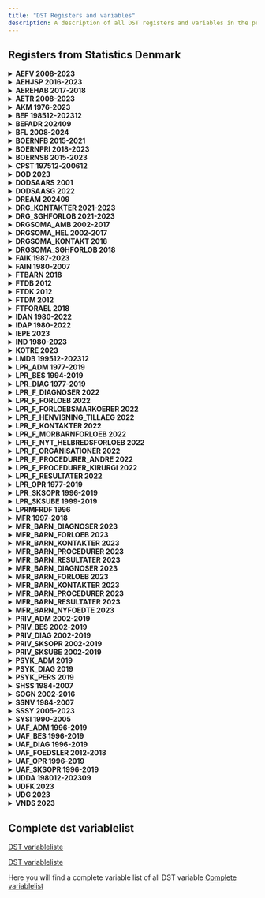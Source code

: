 ```yaml
---
title: "DST Registers and variables"
description: A description of all DST registers and variables in the projectdatabase.
---
```


## Registers from Statistics Denmark

<details>

<summary>**AEFV	2008-2023
**</summary>

| Variable name     | Variable label                                                         | Start year | Endyear |
| ----------------- | ---------------------------------------------------------------------- | ---------- | ------- |
| AEL_KOMKOD        | Kommunekode                                                            | 2008       | 2016    |
| ALDER_ULT         | Alder ultimo året                                                      | 2008       | 2016    |
| CPRTJEK           | CPR-tjek                                                               | 2008       | 2016    |
| CPRTYPE           | CPR-type                                                               | 2008       | 2016    |
| CVRNR             | Leverandørs CVR identifikation                                         | 2008       | 2016    |
| FRITVALGS_BEVIS   | FRITVALGS_BEVIS                                                        | 2008       | 2016    |
| FTI_MARK          | FTI_MARK                                                               | 2008       | 2016    |
| HAEND_MDR         | Hændelses måned.                                                       | 2008       | 2016    |
| LEV_TYPE_VIS      | Leverandør type for visiteret hjemmehjælp frit valg.                   | 2008       | 2016    |
| MAD_SERVICE       | MAD_SERVICE                                                            | 2008       | 2016    |
| PERPL_VIS         | Personlig pleje frit valg, gennemsnitlig visiteret tid pr. uge i minut | 2008       | 2016    |
| PNR               | Personnummer                                                           | 2008       | 2016    |
| PRAHJ_VIS         | Praktisk hjælp frit valg, gennemsnitlig visiteret tid pr. uge i minutt | 2008       | 2016    |
| SELVVALGTHJAELPER | SELVVALGTHJAELPER                                                      | 2008       | 2016    |
| VERSION           | VERSION                                                                | 2008       | 2016    |
| VISIT_FOERSTE     | Dato for første visitation.                                            | 2008       | 2016    |

</details>

<details>

<summary>**AEHJSP	2016-2023
**</summary>

| Variable name  | Variable label                 | Start year | Endyear |
| -------------- | ------------------------------ | ---------- | ------- |
| ALDER_ULT      | ALDER_ULT                      | 2016       | 2023    |
| CPRTJEK        | CPR-tjek                       | 2016       | 2023    |
| CPRTYPE        | CPR-type                       | 2016       | 2023    |
| CVRNR          | Leverandørs CVR identifikation | 2016       | 2023    |
| HAEND_MDR      | Hændelses måned                | 2016       | 2023    |
| HJEMSYGEP_DATO | HJEMSYGEP_DATO                 | 2016       | 2023    |
| IMP_MARK       | IMP_MARK                       | 2016       | 2023    |
| KOM            | INGEN LABEL                    | 2016       | 2023    |
| PNR            | PNR                            | 2016       | 2023    |
| VERSION        | VERSION                        | 2016       | 2023    |

</details>

<details>

<summary>**AEREHAB 2017-2018
**</summary>

| Variable name | Variable label | Start year | Endyear |
| ------------- | -------------- | ---------- | ------- |
| AEL_KOMKOD    | AEL_KOMKOD     | 2017       | 2018    |
| ALDER_ULT     | ALDER_ULT      | 2017       | 2018    |
| CPRTJEK       | CPR-tjek       | 2017       | 2018    |
| CPRTYPE       | CPR-type       | 2017       | 2018    |
| GODKEND_AAR   | GODKEND_AAR    | 2017       | 2018    |
| PNR           | PNR            | 2017       | 2018    |
| VERSION       | VERSION        | 2017       | 2018    |
| AAR           | AAR            | 2017       | 2018    |

</details>

<details>

<summary>**AETR 2008-2023
**</summary>

| Variable name | Variable label                                              | Start year | Endyear |
| ------------- | ----------------------------------------------------------- | ---------- | ------- |
| AEL_KOMKOD    | Kommunekode                                                 | 2008       | 2023    |
| ALDER_ULT     | Alder ultimo                                                | 2008       | 2023    |
| CPRTJEK       | CPR-tjek                                                    | 2008       | 2023    |
| CPRTYPE       | CPR-type                                                    | 2008       | 2023    |
| HAEND_MDR     | Hændelses måned.                                            | 2008       | 2023    |
| PNR           | Personnummer                                                | 2008       | 2023    |
| TRAEN_ART     | Markering af ydelse (genoptræning/ vedligeholdelsestræning) | 2008       | 2023    |
| VERSION       | Version                                                     | 2008       | 2023    |

</details>

<details>

<summary>**AKM 1976-2023
**</summary>

|     | Variable name        | Variable label                                                         | Start year | Endyear |
| --- | -------------------- | ---------------------------------------------------------------------- | ---------- | ------- |
| AKM | ALDER_ULT_INK        | Personens alder på referenecetidspunktet, 13 . 12. det pågældende år   | 1976       | 2023    |
| AKM | ANT_ANSAT_ARBSTED    | Antal ansatte for væsentligste arbejdssted ( optælling af ansatte sker | 1976       | 2023    |
| AKM | ANT_ANSAT_ARBSTED_13 | Antal ansatte for væsentligste arbejdssted ( optælling af ansatte sker | 1976       | 2023    |
| AKM | ANT_ANSAT_SENR       | Antal ansatte for væsentligste beskæftigelse                           | 1976       | 2023    |
| AKM | ATPSUM2              | Beskæftigelsesmål baseret på ATP- indbetalinger                        | 1976       | 2023    |
| AKM | BESKST               | Beskæftigelsesstatus 1980 til 2001                                     | 1976       | 2023    |
| AKM | BESKST02             | Beskæftigelsesstatus fra 2002                                          | 1976       | 2023    |
| AKM | BESKST13             | Kode for personens væsentligste indkomstkilde                          | 1976       | 2023    |
| AKM | BRANCHE_77           | Branchekode                                                            | 1976       | 2023    |
| AKM | BRCHI                | Branchekode for indehaver                                              | 1976       | 2023    |
| AKM | BRCHL                | Branchekode for lønmodtager                                            | 1976       | 2023    |
| AKM | CPRTJEK              | CPR-tjek                                                               | 1976       | 2023    |
| AKM | CPRTYPE              | CPR-type                                                               | 1976       | 2023    |
| AKM | DISCO_ALLE_INDK_13   | Fagklassifikation for beskæftigelsesforhold, fra 1991 TIL 2009         | 1976       | 2023    |
| AKM | DISCO08_ALLE_INDK    | Fagklassifikation for beskæftigelsesforhold, fra 2010                  | 1976       | 2023    |
| AKM | DISCO08_ALLE_INDK_13 | Fagkode for væsentligste beskæftigelse i året- fra 2010                | 1976       | 2023    |
| AKM | DISCO08_LOEN_INDK    | Fagkode for væsentligste lønmodtagerbeskæftigelse i året.              | 1976       | 2023    |
| AKM | DISCO08_SEL_INDK     | Fagkode for arbejde i selvstændig virksomhed                           | 1976       | 2023    |
| AKM | DISCOALLE_INDK       | Fagklassifikation for beskæftigelsesforhold, fra 1991 TIL 2009         | 1976       | 2023    |
| AKM | DISCOLOEN_INDK       | Fagkode for væsentligste lønmodtagerbeskæftigelse i året.              | 1976       | 2023    |
| AKM | DISCOSEL_INDK        | Fagkode for arbejde i selvstændig virksomhed                           | 1976       | 2023    |
| AKM | DISCOTYP             | Kilde til lønmodtager DISCO-koden                                      | 1976       | 2023    |
| AKM | FUNK_TIMEANT         | Personens samlede antal arbejdstimer i året.                           | 1976       | 2023    |
| AKM | NACE                 | Branche for væsentligste beskæftigelse, fra 1992 til 2007              | 1976       | 2023    |
| AKM | NACE_13              | Branche for væsentligste beskæftigelse, fra 1992 til 2007              | 1976       | 2023    |
| AKM | NACE_DB07            | Branche for væsentligste beskæftigelse, fra 2008                       | 1976       | 2023    |
| AKM | NACE_DB07_13         | Branche for væsentligste beskæftigelse, fra 2007                       | 1976       | 2023    |
| AKM | NACEA                | Branchegruppering for arbejdssted (1993 til 2007)                      | 1976       | 2023    |
| AKM | NACEA_DB07           | Branchegruppering for arbejdssted ( fra 2007)                          | 1976       | 2023    |
| AKM | NACEI                | Branchekode for selvstændige og medarbejdende ægtefællers virksomhed(1 | 1976       | 2023    |
| AKM | NACEI_DB07           | Branchegruppering for indehaver (Selvstændig eller medhjælpende ægtefæ | 1976       | 2023    |
| AKM | NYSTGR               | Stillingsgruppering 1980 til 1995                                      | 1976       | 2023    |
| AKM | OMFANG               | Omfang af skattepligt                                                  | 1976       | 2023    |
| AKM | PNR                  | Personnummer                                                           | 1976       | 2023    |
| AKM | SENR                 | SE-nummer for væsentligste beskæftigelse                               | 1976       | 2023    |
| AKM | SENRI                | SE-nummer for den virksomhed som personen ejer                         | 1976       | 2023    |
| AKM | SENRL                | SE-nummer for lønmodtager                                              | 1976       | 2023    |
| AKM | SOCIO                | Socioøkonomisk klassifikation fra 1994 til 2001                        | 1976       | 2023    |
| AKM | SOCIO_GL             | Socioøkonomisk klassifikation fra 1976 til 1990                        | 1976       | 2023    |
| AKM | SOCIO02              | Socioøkonomisk klassifikation fra 2002                                 | 1976       | 2023    |
| AKM | SOCIO13              | Socioøkonomisk klassifikation version 2013                             | 1976       | 2023    |
| AKM | TYP                  | Stillingstype                                                          | 1976       | 2023    |
| AKM | VERSION              | Version                                                                | 1976       | 2023    |
| AKM | VIRKF                | Virksomhedskode angiver hvilken form for ejerskab der er på den arbejd | 1976       | 2023    |
| AKM | VIRKF_13             | Virksomhedskode angiver hvilken form for ejerskab der er på den arbejd | 1976       | 2023    |
| AKM | VIRKFA               | Virksomhedskode angiver hvilken form for ejerskab der er på den arbejd | 1976       | 2023    |

</details>

<details>

<summary>**BEF 198512-202312
**</summary>

|     | Variable name       | Variable label                                            | Start year | Endyear |
| --- | ------------------- | --------------------------------------------------------- | ---------- | ------- |
| BEF | ADRESSE_ID          | INGEN LABEL                                               | 198512     | 202312  |
| BEF | AEGTE_ID            | Personnummer Ægtefælle                                    | 198512     | 202312  |
| BEF | ALDER               | Alder ultimo året før                                     | 198512     | 202312  |
| BEF | ANTBOERNF           | ANTBOERNF                                                 | 198512     | 202312  |
| BEF | ANTBOERNH           | ANTBOERNH                                                 | 198512     | 202312  |
| BEF | ANTEFAM             | ANTEFAM                                                   | 198512     | 202312  |
| BEF | ANTPERSF            | ANTPERSF                                                  | 198512     | 202312  |
| BEF | ANTPERSH            | ANTPERSH                                                  | 198512     | 202312  |
| BEF | BETALINGSKOM        | BETALINGSKOM                                              | 198512     | 202312  |
| BEF | BOP_VFRA            | Dato for tilflytning/indvandring                          | 198512     | 202312  |
| BEF | CIV_VFRA            | Civilstandsdato                                           | 198512     | 202312  |
| BEF | CIVST               | Civilstand                                                | 198512     | 202312  |
| BEF | CPRTJEK             | CPR-tjek                                                  | 198512     | 202312  |
| BEF | CPRTYPE             | CPR-type                                                  | 198512     | 202312  |
| BEF | E_FAELLE_ID         | PNR                                                       | 198512     | 202312  |
| BEF | FAM_KOEN            | FAM_KOEN                                                  | 198512     | 202312  |
| BEF | FAMILIE_ID          | Familiens identificerende nummer.                         | 198512     | 202312  |
| BEF | FAMILIE_TYPE        | Familietype                                               | 198512     | 202312  |
| BEF | FAR_ID              | Personnummer far                                          | 198512     | 202312  |
| BEF | FKIRK               | Folkekirkemarkering                                       | 198512     | 202312  |
| BEF | FM_MARK             | Forældremarkering                                         | 198512     | 202312  |
| BEF | FOED_DAG            | Fødselsdato                                               | 198512     | 202312  |
| BEF | FOEDREG_KODE        | Kode for personens fødselsregistreringssted.              | 198512     | 202312  |
| BEF | FOERSTE_INDVANDRING | Første indvandringsdato                                   | 198512     | 202312  |
| BEF | HUSTYPE             | Husstandstype                                             | 198512     | 202312  |
| BEF | IE_TYPE             | Indvandrere, efterkommere , personer med dansk oprindelse | 198512     | 202312  |
| BEF | KOEN                | Køn                                                       | 198512     | 202312  |
| BEF | KOM                 | Kommunekode                                               | 198512     | 202312  |
| BEF | MOR_ID              | Personnummer mor                                          | 198512     | 202312  |
| BEF | OPHOLDMD_DK         | OPHOLDMD_DK                                               | 198512     | 202312  |
| BEF | OPR_LAND            | Oprindelsesland                                           | 198512     | 202312  |
| BEF | PLADS               | Familiestatus                                             | 198512     | 202312  |
| BEF | PNR                 | Personnummer                                              | 198512     | 202312  |
| BEF | REFERENCETID        | REFERENCETID                                              | 198512     | 202312  |
| BEF | REG                 | Region                                                    | 198512     | 202312  |
| BEF | SENESTE_INDVANDRING | SENESTE_INDVANDRING                                       | 198512     | 202312  |
| BEF | STATSB              | Statsborgerskab                                           | 198512     | 202312  |
| BEF | VAN_VTIL            | Indvandringsdato                                          | 198512     | 202312  |
| BEF | VERSION             | VERSION                                                   | 198512     | 202312  |

</details>

<details>

<summary>**BEFADR 202409
**</summary>

|        | Variable name | Variable label                             | Start year | Endyear |
| ------ | ------------- | ------------------------------------------ | ---------- | ------- |
| BEFADR | ADR_RFRA      | Adressedato gældende fra (registerdato)    |            | 202409  |
| BEFADR | ADR_VFRA      | Adressedato - gældende fra (hændelsesdato) |            | 202409  |
| BEFADR | ADR_VTIL      | Adressedato - gældende til (hændelsesdato) |            | 202409  |
| BEFADR | ADRESSE_ID    |                                            |            | 202409  |
| BEFADR | BOPIKOM       | Bopælsadresse i kommunen                   |            | 202409  |
| BEFADR | KOM           | KOM                                        |            | 202409  |
| BEFADR | OPGIKOM       | Opgangsadresse i kommunen                  |            | 202409  |

</details>

<details>

<summary>**BFL 2008-2024
**</summary>

|     | Variable name              | Variable label                                                         | Start year | Endyear |
| --- | -------------------------- | ---------------------------------------------------------------------- | ---------- | ------- |
| BFL | AJO_ARB_KOMKODE            | Arbejdsstedets kommunekode                                             | 2008       | 202403  |
| BFL | AJO_ARBNR_SENR             | Entydigt 10-cifret identifikationsnummer for et arbejdssted            | 2008       | 202403  |
| BFL | AJO_ATP_BELOEB             | Indbetalt ATP-bidrag                                                   | 2008       | 202403  |
| BFL | AJO_ATP_BIDRAG_SATS_KODE   | ATP-bidragssats på jobbet                                              | 2008       | 202403  |
| BFL | AJO_BRANCHE07              | DB07 branche knyttet til jobbets arbejdssted                           | 2008       | 202403  |
| BFL | AJO_BREDT_LOENBELOEB       | Bredt lønbeløb er en summering af al lønindkomst i eIR                 | 2008       | 202403  |
| BFL | AJO_CVR_NR_FRA_PROD_JOB    | Indberetterens CVR-nummer fra prodjob                                  | 2008       | 202403  |
| BFL | AJO_FIKTIV_ARB_KODE        | Fiktiv arbejdssteds kode på det komprimerede prodjob                   | 2008       | 202403  |
| BFL | AJO_FULDTID_BESKAEFTIGET   | Fuldtidsbeskæftigelse                                                  | 2008       | 202403  |
| BFL | AJO_FUNKTIONSKODE          | Funktionskode til sektorplacering af arbejdsstedet                     | 2008       | 202403  |
| BFL | AJO_INDBERETTEDE_LOENTIMER | Løntimer på prodjob                                                    | 2008       | 202403  |
| BFL | AJO_INDKOMST_ART_KODE      | Indkomstartkode på prodjob                                             | 2008       | 202403  |
| BFL | AJO_INDKOMST_TYPE_KODE     | Indkomsttypekode på prodjob                                            | 2008       | 202403  |
| BFL | AJO_JOB_SLUT_DATO          | Slutdato for det komprimerede job                                      | 2008       | 202403  |
| BFL | AJO_JOB_START_DATO         | Startdato for det komprimerede job                                     | 2008       | 202403  |
| BFL | AJO_LOENTIME_KODE          | Kode for, om løntimer er indberettet eller imputeret                   | 2008       | 202403  |
| BFL | AJO_LOENTIMER              | Løntimer på komprimerede job                                           | 2008       | 202403  |
| BFL | AJO_OK_NR                  | Økonomisk enhed (statistisk enhed)                                     | 2008       | 202403  |
| BFL | AJO_PROD_NR_FRA_APP        | Produktionsenhedsnummer ifølge APP på prodjob                          | 2008       | 202403  |
| BFL | AJO_PROD_NR_FRA_PROD_JOB   | Produktionsenhedsnummer indberettet på et komprimeret prodjob          | 2008       | 202403  |
| BFL | AJO_SE_NR_FRA_PROD_JOB     | Indberetterens SE-nr. på prodjob.                                      | 2008       | 202403  |
| BFL | AJO_SMALT_LOENBELOEB       | Smalt lønbeløb, som omfatter lønindkomst uden ATP-bidrag og personaleg | 2008       | 202403  |
| BFL | ANTAL_LOENMODTAGER_JOB     | ANTAL_LOENMODTAGER_JOB                                                 | 2008       | 202403  |
| BFL | ANTAL_LOENMODTAGERE        | ANTAL_LOENMODTAGERE                                                    | 2008       | 202403  |
| BFL | CPRTJEK                    | CPR-tjek                                                               | 2008       | 202403  |
| BFL | CPRTYPE                    | CPR-type                                                               | 2008       | 202403  |
| BFL | PNR                        | Personnummer                                                           | 2008       | 202403  |
| BFL | SEKTORKODE                 | Sektor kode                                                            | 2008       | 202403  |
| BFL | VMO_DISCO_KODE             | DISCO kode                                                             | 2008       | 202403  |
| BFL | VMO_DISCO_MATCHPRIO_KODE   | DISCO match prioriterings kode                                         | 2008       | 202403  |
| BFL | VMO_DISCO_SLUT_DATO        | Slutdato for DISCO kode                                                | 2008       | 202403  |
| BFL | VMO_DISCO_START_DATO       | Startdato for DISCO kode på lønindberetning                            | 2008       | 202403  |

</details>

<details>

<summary>**BOERNFB 2015-2021
**</summary>

|         | Variable name  | Variable label                  | Start year | Endyear |
| ------- | -------------- | ------------------------------- | ---------- | ------- |
| BOERNFB | BORN_VFRA      | Indmeldelsestidspunkt           | 2015       | 2021    |
| BOERNFB | BORN_VTIL      | Udmeldelsestidspunkt            | 2015       | 2021    |
| BOERNFB | CPRTJEK        | CPR-tjek                        | 2015       | 2021    |
| BOERNFB | CPRTYPE        | CPR-type                        | 2015       | 2021    |
| BOERNFB | DKOM           | DKOM                            | 2015       | 2021    |
| BOERNFB | DST_INSTNR     | DST_INSTNR                      | 2015       | 2021    |
| BOERNFB | EJER_BP        | EJER_BP                         | 2015       | 2021    |
| BOERNFB | FULDTID_BORN   | FULDTID_BORN                    | 2015       | 2021    |
| BOERNFB | I_NORMERING    | I_NORMERING                     | 2015       | 2021    |
| BOERNFB | KALDINST       | KALDINST                        | 2015       | 2021    |
| BOERNFB | PASNINGSTILBUD | PASNINGSTILBUD                  | 2015       | 2021    |
| BOERNFB | PNR            | PNR                             | 2015       | 2021    |
| BOERNFB | TIMER          | Kommunalt angivet pasningstimer | 2015       | 2021    |
| BOERNFB | VERSION        | VERSION                         | 2015       | 2021    |
| BOERNFB | AAR            | AAR                             | 2015       | 2021    |

</details>

<details>

<summary>**BOERNPRI 2018-2023
**</summary>

|          | Variable name     | Variable label    | Start year | Endyear |
| -------- | ----------------- | ----------------- | ---------- | ------- |
| BOERNPRI | CPRTJEK           | CPR-tjek          | 2018       | 2023    |
| BOERNPRI | CPRTYPE           | CPR-type          | 2018       | 2023    |
| BOERNPRI | INST_TYPE_BORNPAS | INST_TYPE_BORNPAS | 2018       | 2023    |
| BOERNPRI | KOM               | INGEN LABEL       | 2018       | 2023    |
| BOERNPRI | PNR               | PNR               | 2018       | 2023    |
| BOERNPRI | VERSION           | VERSION           | 2018       | 2023    |

</details>

<details>

<summary>**BOERNSB 2015-2023
**</summary>

|         | Variable name | Variable label | Start year | Endyear |
| ------- | ------------- | -------------- | ---------- | ------- |
| BOERNSB | ALDER_OKT     | INGEN LABEL    | 2015       | 2023    |
| BOERNSB | CPRTJEK       | CPR-tjek       | 2015       | 2023    |
| BOERNSB | CPRTYPE       | CPR-type       | 2015       | 2023    |
| BOERNSB | CVRNR         | INGEN LABEL    | 2015       | 2023    |
| BOERNSB | EJER2         | EJER2          | 2015       | 2023    |
| BOERNSB | INSTNRBP      | INGEN LABEL    | 2015       | 2023    |
| BOERNSB | INSTTYPE2     | INSTTYPE2      | 2015       | 2023    |
| BOERNSB | KOM           | INGEN LABEL    | 2015       | 2023    |
| BOERNSB | PNR           | PNR            | 2015       | 2023    |
| BOERNSB | SKOLE_KODE    | INGEN LABEL    | 2015       | 2023    |
| BOERNSB | VERSION       | VERSION        | 2015       | 2023    |

</details>

<details>

<summary>**CPST 197512-200612
**</summary>

|      | Variable name  | Variable label                                               | Start year | Endyear |
| ---- | -------------- | ------------------------------------------------------------ | ---------- | ------- |
| CPST | AEGTEFAELLE_ID | Ægtefælles PNR                                               | 197512     | 200612  |
| CPST | BOPIKOM        | Adressen (vej, husnummer, husbogstav, etage, side/dørnummer) | 197512     | 200612  |
| CPST | CIVDATO        | Civilstandsdato                                              | 197512     | 200612  |
| CPST | CIVST          | Civilstand                                                   | 197512     | 200612  |
| CPST | FAR_ID         | PNR for far                                                  | 197512     | 200612  |
| CPST | KOM            | Bopæls kommune                                               | 197512     | 200612  |
| CPST | MOR_ID         | PNR for mor                                                  | 197512     | 200612  |
| CPST | OPGIKOM        | Opgangsadresse i kommunen                                    | 197512     | 200612  |
| CPST | PNR            | Personnummer                                                 | 197512     | 200612  |
| CPST | STOPHDTO       | Startdato for opholdsgrundlag                                | 197512     | 200612  |
| CPST | VAN_VFRA       | udvandringsdato                                              | 197512     | 200612  |
| CPST | VAN_VTIL       | Indvandringsdato                                             | 197512     | 200612  |

</details>

<details>

<summary>**DOD 2023
**</summary>

|     | Variable name | Variable label              | Start year | Endyear |
| --- | ------------- | --------------------------- | ---------- | ------- |
| DOD | ALDER_HAEND   | Alder på hændelsestidspunkt |            | 2023    |
| DOD | CPRTJEK       | CPR-tjek                    |            | 2023    |
| DOD | CPRTYPE       | CPR-type                    |            | 2023    |
| DOD | DODDATO       | Dato for dødsfald           |            | 2023    |
| DOD | PNR           | Personnummer                |            | 2023    |

</details>

<details>

<summary>**DODSAARS 2001
**</summary>

|          | Variable name | Variable label | Start year | Endyear |
| -------- | ------------- | -------------- | ---------- | ------- |
| DODSAARS | C_DOD1        | C_DOD1         |            | 2001    |
| DODSAARS | C_DOD2        | C_DOD2         |            | 2001    |
| DODSAARS | C_DOD3        | C_DOD3         |            | 2001    |
| DODSAARS | C_DOD4        | C_DOD4         |            | 2001    |
| DODSAARS | CPRTJEK       | CPR-tjek       |            | 2001    |
| DODSAARS | CPRTYPE       | CPR-type       |            | 2001    |
| DODSAARS | D_DODSDTO     | Dødsdato       |            | 2001    |
| DODSAARS | PNR           | Personnummer   |            | 2001    |

</details>

<details>

<summary>**DODSAASG 2022
**</summary>

|          | Variable name       | Variable label      | Start year | Endyear |
| -------- | ------------------- | ------------------- | ---------- | ------- |
| DODSAASG | C_BOPAMTF07         | C_BOPAMTF07         |            | 2022    |
| DODSAASG | C_BOPKOM            | C_BOPKOM            |            | 2022    |
| DODSAASG | C_BOPKOMF07         | C_BOPKOMF07         |            | 2022    |
| DODSAASG | C_DOD_1A            | C_DOD_1A            |            | 2022    |
| DODSAASG | C_DOD_1B            | C_DOD_1B            |            | 2022    |
| DODSAASG | C_DOD_1C            | C_DOD_1C            |            | 2022    |
| DODSAASG | C_DOD_1D            | C_DOD_1D            |            | 2022    |
| DODSAASG | C_DOD_21            | C_DOD_21            |            | 2022    |
| DODSAASG | C_DOD_22            | C_DOD_22            |            | 2022    |
| DODSAASG | C_DOD_23            | C_DOD_23            |            | 2022    |
| DODSAASG | C_DOD_24            | C_DOD_24            |            | 2022    |
| DODSAASG | C_DOD_25            | C_DOD_25            |            | 2022    |
| DODSAASG | C_DOD_26            | C_DOD_26            |            | 2022    |
| DODSAASG | C_DOD_27            | C_DOD_27            |            | 2022    |
| DODSAASG | C_DOD_28            | C_DOD_28            |            | 2022    |
| DODSAASG | C_DODKOM            | C_DODKOM            |            | 2022    |
| DODSAASG | C_DODREGION         | C_DODREGION         |            | 2022    |
| DODSAASG | C_DODSMAADE         | C_DODSMAADE         |            | 2022    |
| DODSAASG | C_DODSSTED          | C_DODSSTED          |            | 2022    |
| DODSAASG | C_DODTILGRUNDL_ACME | C_DODTILGRUNDL_ACME |            | 2022    |
| DODSAASG | C_FINDESTED         | C_FINDESTED         |            | 2022    |
| DODSAASG | C_HAENDELSESSTED    | C_HAENDELSESSTED    |            | 2022    |
| DODSAASG | C_LAEGEFUNKTION     | C_LAEGEFUNKTION     |            | 2022    |
| DODSAASG | C_LISTE14           | C_LISTE14           |            | 2022    |
| DODSAASG | C_LISTE49           | C_LISTE49           |            | 2022    |
| DODSAASG | C_LISTEA            | C_LISTEA            |            | 2022    |
| DODSAASG | C_LISTEB            | C_LISTEB            |            | 2022    |
| DODSAASG | C_OBDUKTION         | C_OBDUKTION         |            | 2022    |
| DODSAASG | C_OPERATION         | C_OPERATION         |            | 2022    |
| DODSAASG | C_PRAECIS_DODSSTED  | C_PRAECIS_DODSSTED  |            | 2022    |
| DODSAASG | C_PRAECIS_FINDESTED | C_PRAECIS_FINDESTED |            | 2022    |
| DODSAASG | C_REGION            | C_REGION            |            | 2022    |
| DODSAASG | C_SEX               | C_SEX               |            | 2022    |
| DODSAASG | CPRTJEK             | CPR-tjek            |            | 2022    |
| DODSAASG | CPRTYPE             | CPR-type            |            | 2022    |
| DODSAASG | D_DODSDATO          | D_DODSDATO          |            | 2022    |
| DODSAASG | D_FINDEDATO         | D_FINDEDATO         |            | 2022    |
| DODSAASG | D_STATDATO          | D_STATDATO          |            | 2022    |
| DODSAASG | PNR                 | K_CPR               |            | 2022    |
| DODSAASG | V_ALDER             | V_ALDER             |            | 2022    |
| DODSAASG | AAR                 |                     |            | 2022    |

</details>

<details>

<summary>**DREAM 202409
**</summary>

|       | Variable name    | Variable label | Start year | Endyear |
| ----- | ---------------- | -------------- | ---------- | ------- |
| DREAM | AK2000           | INGEN LABEL    |            | 202409  |
| DREAM | AK2001           | INGEN LABEL    |            | 202409  |
| DREAM | AK2002           | INGEN LABEL    |            | 202409  |
| DREAM | AK2003           | INGEN LABEL    |            | 202409  |
| DREAM | AK2004           | INGEN LABEL    |            | 202409  |
| DREAM | AK2005           | INGEN LABEL    |            | 202409  |
| DREAM | AK2006           | INGEN LABEL    |            | 202409  |
| DREAM | AK2007           | INGEN LABEL    |            | 202409  |
| DREAM | AK2008           | INGEN LABEL    |            | 202409  |
| DREAM | AK2009           | INGEN LABEL    |            | 202409  |
| DREAM | AK2010           | INGEN LABEL    |            | 202409  |
| DREAM | AK2011           | INGEN LABEL    |            | 202409  |
| DREAM | AK2012           | INGEN LABEL    |            | 202409  |
| DREAM | AK2013           | INGEN LABEL    |            | 202409  |
| DREAM | AK2014           | INGEN LABEL    |            | 202409  |
| DREAM | AK2015           | INGEN LABEL    |            | 202409  |
| DREAM | AK2016           | INGEN LABEL    |            | 202409  |
| DREAM | AK2017           | INGEN LABEL    |            | 202409  |
| DREAM | AK2018           | INGEN LABEL    |            | 202409  |
| DREAM | AK2019           | INGEN LABEL    |            | 202409  |
| DREAM | AK2020           | INGEN LABEL    |            | 202409  |
| DREAM | AK2021           | INGEN LABEL    |            | 202409  |
| DREAM | AK2022           | INGEN LABEL    |            | 202409  |
| DREAM | AK2023           | INGEN LABEL    |            | 202409  |
| DREAM | AK2024           | INGEN LABEL    |            | 202409  |
| DREAM | ARBSTED_2008_01  |                |            | 202409  |
| DREAM | ARBSTED_2008_02  |                |            | 202409  |
| DREAM | ARBSTED_2008_03  |                |            | 202409  |
| DREAM | ARBSTED_2008_04  |                |            | 202409  |
| DREAM | ARBSTED_2008_05  |                |            | 202409  |
| DREAM | ARBSTED_2008_06  |                |            | 202409  |
| DREAM | ARBSTED_2008_07  |                |            | 202409  |
| DREAM | ARBSTED_2008_08  |                |            | 202409  |
| DREAM | ARBSTED_2008_09  |                |            | 202409  |
| DREAM | ARBSTED_2008_10  |                |            | 202409  |
| DREAM | ARBSTED_2008_11  |                |            | 202409  |
| DREAM | ARBSTED_2008_12  |                |            | 202409  |
| DREAM | ARBSTED_2009_01  |                |            | 202409  |
| DREAM | ARBSTED_2009_02  |                |            | 202409  |
| DREAM | ARBSTED_2009_03  |                |            | 202409  |
| DREAM | ARBSTED_2009_04  |                |            | 202409  |
| DREAM | ARBSTED_2009_05  |                |            | 202409  |
| DREAM | ARBSTED_2009_06  |                |            | 202409  |
| DREAM | ARBSTED_2009_07  |                |            | 202409  |
| DREAM | ARBSTED_2009_08  |                |            | 202409  |
| DREAM | ARBSTED_2009_09  |                |            | 202409  |
| DREAM | ARBSTED_2009_10  |                |            | 202409  |
| DREAM | ARBSTED_2009_11  |                |            | 202409  |
| DREAM | ARBSTED_2009_12  |                |            | 202409  |
| DREAM | ARBSTED_2010_01  |                |            | 202409  |
| DREAM | ARBSTED_2010_02  |                |            | 202409  |
| DREAM | ARBSTED_2010_03  |                |            | 202409  |
| DREAM | ARBSTED_2010_04  |                |            | 202409  |
| DREAM | ARBSTED_2010_05  |                |            | 202409  |
| DREAM | ARBSTED_2010_06  |                |            | 202409  |
| DREAM | ARBSTED_2010_07  |                |            | 202409  |
| DREAM | ARBSTED_2010_08  |                |            | 202409  |
| DREAM | ARBSTED_2010_09  |                |            | 202409  |
| DREAM | ARBSTED_2010_10  |                |            | 202409  |
| DREAM | ARBSTED_2010_11  |                |            | 202409  |
| DREAM | ARBSTED_2010_12  |                |            | 202409  |
| DREAM | ARBSTED_2011_01  |                |            | 202409  |
| DREAM | ARBSTED_2011_02  |                |            | 202409  |
| DREAM | ARBSTED_2011_03  |                |            | 202409  |
| DREAM | ARBSTED_2011_04  |                |            | 202409  |
| DREAM | ARBSTED_2011_05  |                |            | 202409  |
| DREAM | ARBSTED_2011_06  |                |            | 202409  |
| DREAM | ARBSTED_2011_07  |                |            | 202409  |
| DREAM | ARBSTED_2011_08  |                |            | 202409  |
| DREAM | ARBSTED_2011_09  |                |            | 202409  |
| DREAM | ARBSTED_2011_10  |                |            | 202409  |
| DREAM | ARBSTED_2011_11  |                |            | 202409  |
| DREAM | ARBSTED_2011_12  |                |            | 202409  |
| DREAM | ARBSTED_2012_01  |                |            | 202409  |
| DREAM | ARBSTED_2012_02  |                |            | 202409  |
| DREAM | ARBSTED_2012_03  |                |            | 202409  |
| DREAM | ARBSTED_2012_04  |                |            | 202409  |
| DREAM | ARBSTED_2012_05  |                |            | 202409  |
| DREAM | ARBSTED_2012_06  |                |            | 202409  |
| DREAM | ARBSTED_2012_07  |                |            | 202409  |
| DREAM | ARBSTED_2012_08  |                |            | 202409  |
| DREAM | ARBSTED_2012_09  |                |            | 202409  |
| DREAM | ARBSTED_2012_10  |                |            | 202409  |
| DREAM | ARBSTED_2012_11  |                |            | 202409  |
| DREAM | ARBSTED_2012_12  |                |            | 202409  |
| DREAM | ARBSTED_2013_01  |                |            | 202409  |
| DREAM | ARBSTED_2013_02  |                |            | 202409  |
| DREAM | ARBSTED_2013_03  |                |            | 202409  |
| DREAM | ARBSTED_2013_04  |                |            | 202409  |
| DREAM | ARBSTED_2013_05  |                |            | 202409  |
| DREAM | ARBSTED_2013_06  |                |            | 202409  |
| DREAM | ARBSTED_2013_07  |                |            | 202409  |
| DREAM | ARBSTED_2013_08  |                |            | 202409  |
| DREAM | ARBSTED_2013_09  |                |            | 202409  |
| DREAM | ARBSTED_2013_10  |                |            | 202409  |
| DREAM | ARBSTED_2013_11  |                |            | 202409  |
| DREAM | ARBSTED_2013_12  |                |            | 202409  |
| DREAM | ARBSTED_2014_01  |                |            | 202409  |
| DREAM | ARBSTED_2014_02  |                |            | 202409  |
| DREAM | ARBSTED_2014_03  |                |            | 202409  |
| DREAM | ARBSTED_2014_04  |                |            | 202409  |
| DREAM | ARBSTED_2014_05  |                |            | 202409  |
| DREAM | ARBSTED_2014_06  |                |            | 202409  |
| DREAM | ARBSTED_2014_07  |                |            | 202409  |
| DREAM | ARBSTED_2014_08  |                |            | 202409  |
| DREAM | ARBSTED_2014_09  |                |            | 202409  |
| DREAM | ARBSTED_2014_10  |                |            | 202409  |
| DREAM | ARBSTED_2014_11  |                |            | 202409  |
| DREAM | ARBSTED_2014_12  |                |            | 202409  |
| DREAM | ARBSTED_2015_01  |                |            | 202409  |
| DREAM | ARBSTED_2015_02  |                |            | 202409  |
| DREAM | ARBSTED_2015_03  |                |            | 202409  |
| DREAM | ARBSTED_2015_04  |                |            | 202409  |
| DREAM | ARBSTED_2015_05  |                |            | 202409  |
| DREAM | ARBSTED_2015_06  |                |            | 202409  |
| DREAM | ARBSTED_2015_07  |                |            | 202409  |
| DREAM | ARBSTED_2015_08  |                |            | 202409  |
| DREAM | ARBSTED_2015_09  |                |            | 202409  |
| DREAM | ARBSTED_2015_10  |                |            | 202409  |
| DREAM | ARBSTED_2015_11  |                |            | 202409  |
| DREAM | ARBSTED_2015_12  |                |            | 202409  |
| DREAM | ARBSTED_2016_01  |                |            | 202409  |
| DREAM | ARBSTED_2016_02  |                |            | 202409  |
| DREAM | ARBSTED_2016_03  |                |            | 202409  |
| DREAM | ARBSTED_2016_04  | INGEN LABEL    |            | 202409  |
| DREAM | ARBSTED_2016_05  | INGEN LABEL    |            | 202409  |
| DREAM | ARBSTED_2016_06  | INGEN LABEL    |            | 202409  |
| DREAM | ARBSTED_2016_07  | INGEN LABEL    |            | 202409  |
| DREAM | ARBSTED_2016_08  | INGEN LABEL    |            | 202409  |
| DREAM | ARBSTED_2016_09  | INGEN LABEL    |            | 202409  |
| DREAM | ARBSTED_2016_10  | INGEN LABEL    |            | 202409  |
| DREAM | ARBSTED_2016_11  | INGEN LABEL    |            | 202409  |
| DREAM | ARBSTED_2016_12  | INGEN LABEL    |            | 202409  |
| DREAM | ARBSTED_2017_01  | INGEN LABEL    |            | 202409  |
| DREAM | ARBSTED_2017_02  | INGEN LABEL    |            | 202409  |
| DREAM | ARBSTED_2017_03  | INGEN LABEL    |            | 202409  |
| DREAM | ARBSTED_2017_04  | INGEN LABEL    |            | 202409  |
| DREAM | ARBSTED_2017_05  | INGEN LABEL    |            | 202409  |
| DREAM | ARBSTED_2017_06  | INGEN LABEL    |            | 202409  |
| DREAM | ARBSTED_2017_07  | INGEN LABEL    |            | 202409  |
| DREAM | ARBSTED_2017_08  | INGEN LABEL    |            | 202409  |
| DREAM | ARBSTED_2017_09  | INGEN LABEL    |            | 202409  |
| DREAM | ARBSTED_2017_10  | INGEN LABEL    |            | 202409  |
| DREAM | ARBSTED_2017_11  | INGEN LABEL    |            | 202409  |
| DREAM | ARBSTED_2017_12  | INGEN LABEL    |            | 202409  |
| DREAM | ARBSTED_2018_01  | INGEN LABEL    |            | 202409  |
| DREAM | ARBSTED_2018_02  | INGEN LABEL    |            | 202409  |
| DREAM | ARBSTED_2018_03  | INGEN LABEL    |            | 202409  |
| DREAM | ARBSTED_2018_04  | INGEN LABEL    |            | 202409  |
| DREAM | ARBSTED_2018_05  | INGEN LABEL    |            | 202409  |
| DREAM | ARBSTED_2018_06  | INGEN LABEL    |            | 202409  |
| DREAM | ARBSTED_2018_07  | INGEN LABEL    |            | 202409  |
| DREAM | ARBSTED_2018_08  | INGEN LABEL    |            | 202409  |
| DREAM | ARBSTED_2018_09  | INGEN LABEL    |            | 202409  |
| DREAM | ARBSTED_2018_10  | INGEN LABEL    |            | 202409  |
| DREAM | ARBSTED_2018_11  | INGEN LABEL    |            | 202409  |
| DREAM | ARBSTED_2018_12  | INGEN LABEL    |            | 202409  |
| DREAM | ARBSTED_2019_01  | INGEN LABEL    |            | 202409  |
| DREAM | ARBSTED_2019_02  | INGEN LABEL    |            | 202409  |
| DREAM | ARBSTED_2019_03  | INGEN LABEL    |            | 202409  |
| DREAM | ARBSTED_2019_04  | INGEN LABEL    |            | 202409  |
| DREAM | ARBSTED_2019_05  | INGEN LABEL    |            | 202409  |
| DREAM | ARBSTED_2019_06  | INGEN LABEL    |            | 202409  |
| DREAM | ARBSTED_2019_07  | INGEN LABEL    |            | 202409  |
| DREAM | ARBSTED_2019_08  | INGEN LABEL    |            | 202409  |
| DREAM | ARBSTED_2019_09  | INGEN LABEL    |            | 202409  |
| DREAM | ARBSTED_2019_10  | INGEN LABEL    |            | 202409  |
| DREAM | ARBSTED_2019_11  | INGEN LABEL    |            | 202409  |
| DREAM | ARBSTED_2019_12  | INGEN LABEL    |            | 202409  |
| DREAM | ARBSTED_2020_01  | INGEN LABEL    |            | 202409  |
| DREAM | ARBSTED_2020_02  | INGEN LABEL    |            | 202409  |
| DREAM | ARBSTED_2020_03  | INGEN LABEL    |            | 202409  |
| DREAM | ARBSTED_2020_04  | INGEN LABEL    |            | 202409  |
| DREAM | ARBSTED_2020_05  | INGEN LABEL    |            | 202409  |
| DREAM | ARBSTED_2020_06  | INGEN LABEL    |            | 202409  |
| DREAM | ARBSTED_2020_07  | INGEN LABEL    |            | 202409  |
| DREAM | ARBSTED_2020_08  | INGEN LABEL    |            | 202409  |
| DREAM | ARBSTED_2020_09  | INGEN LABEL    |            | 202409  |
| DREAM | ARBSTED_2020_10  | INGEN LABEL    |            | 202409  |
| DREAM | ARBSTED_2020_11  | INGEN LABEL    |            | 202409  |
| DREAM | ARBSTED_2020_12  | INGEN LABEL    |            | 202409  |
| DREAM | ARBSTED_2021_01  | INGEN LABEL    |            | 202409  |
| DREAM | ARBSTED_2021_02  | INGEN LABEL    |            | 202409  |
| DREAM | ARBSTED_2021_03  | INGEN LABEL    |            | 202409  |
| DREAM | ARBSTED_2021_04  | INGEN LABEL    |            | 202409  |
| DREAM | ARBSTED_2021_05  | INGEN LABEL    |            | 202409  |
| DREAM | ARBSTED_2021_06  | INGEN LABEL    |            | 202409  |
| DREAM | ARBSTED_2021_07  | INGEN LABEL    |            | 202409  |
| DREAM | ARBSTED_2021_08  | INGEN LABEL    |            | 202409  |
| DREAM | ARBSTED_2021_09  | INGEN LABEL    |            | 202409  |
| DREAM | ARBSTED_2021_10  | INGEN LABEL    |            | 202409  |
| DREAM | ARBSTED_2021_11  | INGEN LABEL    |            | 202409  |
| DREAM | ARBSTED_2021_12  | INGEN LABEL    |            | 202409  |
| DREAM | ARBSTED_2022_01  | INGEN LABEL    |            | 202409  |
| DREAM | ARBSTED_2022_02  | INGEN LABEL    |            | 202409  |
| DREAM | ARBSTED_2022_03  | INGEN LABEL    |            | 202409  |
| DREAM | ARBSTED_2022_04  | INGEN LABEL    |            | 202409  |
| DREAM | ARBSTED_2022_05  | INGEN LABEL    |            | 202409  |
| DREAM | ARBSTED_2022_06  | INGEN LABEL    |            | 202409  |
| DREAM | ARBSTED_2022_07  | INGEN LABEL    |            | 202409  |
| DREAM | ARBSTED_2022_08  | INGEN LABEL    |            | 202409  |
| DREAM | ARBSTED_2022_09  | INGEN LABEL    |            | 202409  |
| DREAM | ARBSTED_2022_10  | INGEN LABEL    |            | 202409  |
| DREAM | ARBSTED_2022_11  | INGEN LABEL    |            | 202409  |
| DREAM | ARBSTED_2022_12  | INGEN LABEL    |            | 202409  |
| DREAM | ARBSTED_2023_01  | INGEN LABEL    |            | 202409  |
| DREAM | ARBSTED_2023_02  | INGEN LABEL    |            | 202409  |
| DREAM | ARBSTED_2023_03  | INGEN LABEL    |            | 202409  |
| DREAM | ARBSTED_2023_04  | INGEN LABEL    |            | 202409  |
| DREAM | ARBSTED_2023_05  | INGEN LABEL    |            | 202409  |
| DREAM | ARBSTED_2023_06  | INGEN LABEL    |            | 202409  |
| DREAM | ARBSTED_2023_07  | INGEN LABEL    |            | 202409  |
| DREAM | ARBSTED_2023_08  | INGEN LABEL    |            | 202409  |
| DREAM | ARBSTED_2023_09  | INGEN LABEL    |            | 202409  |
| DREAM | ARBSTED_2023_10  | INGEN LABEL    |            | 202409  |
| DREAM | ARBSTED_2023_11  | INGEN LABEL    |            | 202409  |
| DREAM | ARBSTED_2023_12  | INGEN LABEL    |            | 202409  |
| DREAM | ARBSTED_2024_01  | INGEN LABEL    |            | 202409  |
| DREAM | ARBSTED_2024_02  | INGEN LABEL    |            | 202409  |
| DREAM | ARBSTED_2024_03  | INGEN LABEL    |            | 202409  |
| DREAM | ARBSTED_2024_04  | INGEN LABEL    |            | 202409  |
| DREAM | ARBSTED_2024_05  | INGEN LABEL    |            | 202409  |
| DREAM | ARBSTED_2024_06  | INGEN LABEL    |            | 202409  |
| DREAM | BRANCHE_2008_01  |                |            | 202409  |
| DREAM | BRANCHE_2008_02  |                |            | 202409  |
| DREAM | BRANCHE_2008_03  |                |            | 202409  |
| DREAM | BRANCHE_2008_04  |                |            | 202409  |
| DREAM | BRANCHE_2008_05  |                |            | 202409  |
| DREAM | BRANCHE_2008_06  |                |            | 202409  |
| DREAM | BRANCHE_2008_07  |                |            | 202409  |
| DREAM | BRANCHE_2008_08  |                |            | 202409  |
| DREAM | BRANCHE_2008_09  |                |            | 202409  |
| DREAM | BRANCHE_2008_10  |                |            | 202409  |
| DREAM | BRANCHE_2008_11  |                |            | 202409  |
| DREAM | BRANCHE_2008_12  |                |            | 202409  |
| DREAM | BRANCHE_2009_01  |                |            | 202409  |
| DREAM | BRANCHE_2009_02  |                |            | 202409  |
| DREAM | BRANCHE_2009_03  |                |            | 202409  |
| DREAM | BRANCHE_2009_04  |                |            | 202409  |
| DREAM | BRANCHE_2009_05  |                |            | 202409  |
| DREAM | BRANCHE_2009_06  |                |            | 202409  |
| DREAM | BRANCHE_2009_07  |                |            | 202409  |
| DREAM | BRANCHE_2009_08  |                |            | 202409  |
| DREAM | BRANCHE_2009_09  |                |            | 202409  |
| DREAM | BRANCHE_2009_10  |                |            | 202409  |
| DREAM | BRANCHE_2009_11  |                |            | 202409  |
| DREAM | BRANCHE_2009_12  |                |            | 202409  |
| DREAM | BRANCHE_2010_01  |                |            | 202409  |
| DREAM | BRANCHE_2010_02  |                |            | 202409  |
| DREAM | BRANCHE_2010_03  |                |            | 202409  |
| DREAM | BRANCHE_2010_04  |                |            | 202409  |
| DREAM | BRANCHE_2010_05  |                |            | 202409  |
| DREAM | BRANCHE_2010_06  |                |            | 202409  |
| DREAM | BRANCHE_2010_07  |                |            | 202409  |
| DREAM | BRANCHE_2010_08  |                |            | 202409  |
| DREAM | BRANCHE_2010_09  |                |            | 202409  |
| DREAM | BRANCHE_2010_10  |                |            | 202409  |
| DREAM | BRANCHE_2010_11  |                |            | 202409  |
| DREAM | BRANCHE_2010_12  |                |            | 202409  |
| DREAM | BRANCHE_2011_01  |                |            | 202409  |
| DREAM | BRANCHE_2011_02  |                |            | 202409  |
| DREAM | BRANCHE_2011_03  |                |            | 202409  |
| DREAM | BRANCHE_2011_04  |                |            | 202409  |
| DREAM | BRANCHE_2011_05  |                |            | 202409  |
| DREAM | BRANCHE_2011_06  |                |            | 202409  |
| DREAM | BRANCHE_2011_07  |                |            | 202409  |
| DREAM | BRANCHE_2011_08  |                |            | 202409  |
| DREAM | BRANCHE_2011_09  |                |            | 202409  |
| DREAM | BRANCHE_2011_10  |                |            | 202409  |
| DREAM | BRANCHE_2011_11  |                |            | 202409  |
| DREAM | BRANCHE_2011_12  |                |            | 202409  |
| DREAM | BRANCHE_2012_01  |                |            | 202409  |
| DREAM | BRANCHE_2012_02  |                |            | 202409  |
| DREAM | BRANCHE_2012_03  |                |            | 202409  |
| DREAM | BRANCHE_2012_04  |                |            | 202409  |
| DREAM | BRANCHE_2012_05  |                |            | 202409  |
| DREAM | BRANCHE_2012_06  |                |            | 202409  |
| DREAM | BRANCHE_2012_07  |                |            | 202409  |
| DREAM | BRANCHE_2012_08  |                |            | 202409  |
| DREAM | BRANCHE_2012_09  |                |            | 202409  |
| DREAM | BRANCHE_2012_10  |                |            | 202409  |
| DREAM | BRANCHE_2012_11  |                |            | 202409  |
| DREAM | BRANCHE_2012_12  |                |            | 202409  |
| DREAM | BRANCHE_2013_01  |                |            | 202409  |
| DREAM | BRANCHE_2013_02  |                |            | 202409  |
| DREAM | BRANCHE_2013_03  |                |            | 202409  |
| DREAM | BRANCHE_2013_04  |                |            | 202409  |
| DREAM | BRANCHE_2013_05  |                |            | 202409  |
| DREAM | BRANCHE_2013_06  |                |            | 202409  |
| DREAM | BRANCHE_2013_07  |                |            | 202409  |
| DREAM | BRANCHE_2013_08  |                |            | 202409  |
| DREAM | BRANCHE_2013_09  |                |            | 202409  |
| DREAM | BRANCHE_2013_10  |                |            | 202409  |
| DREAM | BRANCHE_2013_11  |                |            | 202409  |
| DREAM | BRANCHE_2013_12  |                |            | 202409  |
| DREAM | BRANCHE_2014_01  |                |            | 202409  |
| DREAM | BRANCHE_2014_02  |                |            | 202409  |
| DREAM | BRANCHE_2014_03  |                |            | 202409  |
| DREAM | BRANCHE_2014_04  |                |            | 202409  |
| DREAM | BRANCHE_2014_05  |                |            | 202409  |
| DREAM | BRANCHE_2014_06  |                |            | 202409  |
| DREAM | BRANCHE_2014_07  |                |            | 202409  |
| DREAM | BRANCHE_2014_08  |                |            | 202409  |
| DREAM | BRANCHE_2014_09  |                |            | 202409  |
| DREAM | BRANCHE_2014_10  |                |            | 202409  |
| DREAM | BRANCHE_2014_11  |                |            | 202409  |
| DREAM | BRANCHE_2014_12  |                |            | 202409  |
| DREAM | BRANCHE_2015_01  |                |            | 202409  |
| DREAM | BRANCHE_2015_02  |                |            | 202409  |
| DREAM | BRANCHE_2015_03  |                |            | 202409  |
| DREAM | BRANCHE_2015_04  |                |            | 202409  |
| DREAM | BRANCHE_2015_05  |                |            | 202409  |
| DREAM | BRANCHE_2015_06  |                |            | 202409  |
| DREAM | BRANCHE_2015_07  |                |            | 202409  |
| DREAM | BRANCHE_2015_08  |                |            | 202409  |
| DREAM | BRANCHE_2015_09  |                |            | 202409  |
| DREAM | BRANCHE_2015_10  |                |            | 202409  |
| DREAM | BRANCHE_2015_11  |                |            | 202409  |
| DREAM | BRANCHE_2015_12  |                |            | 202409  |
| DREAM | BRANCHE_2016_01  |                |            | 202409  |
| DREAM | BRANCHE_2016_02  |                |            | 202409  |
| DREAM | BRANCHE_2016_03  |                |            | 202409  |
| DREAM | BRANCHE_2016_04  | INGEN LABEL    |            | 202409  |
| DREAM | BRANCHE_2016_05  | INGEN LABEL    |            | 202409  |
| DREAM | BRANCHE_2016_06  | INGEN LABEL    |            | 202409  |
| DREAM | BRANCHE_2016_07  | INGEN LABEL    |            | 202409  |
| DREAM | BRANCHE_2016_08  | INGEN LABEL    |            | 202409  |
| DREAM | BRANCHE_2016_09  | INGEN LABEL    |            | 202409  |
| DREAM | BRANCHE_2016_10  | INGEN LABEL    |            | 202409  |
| DREAM | BRANCHE_2016_11  | INGEN LABEL    |            | 202409  |
| DREAM | BRANCHE_2016_12  | INGEN LABEL    |            | 202409  |
| DREAM | BRANCHE_2017_01  | INGEN LABEL    |            | 202409  |
| DREAM | BRANCHE_2017_02  | INGEN LABEL    |            | 202409  |
| DREAM | BRANCHE_2017_03  | INGEN LABEL    |            | 202409  |
| DREAM | BRANCHE_2017_04  | INGEN LABEL    |            | 202409  |
| DREAM | BRANCHE_2017_05  | INGEN LABEL    |            | 202409  |
| DREAM | BRANCHE_2017_06  | INGEN LABEL    |            | 202409  |
| DREAM | BRANCHE_2017_07  | INGEN LABEL    |            | 202409  |
| DREAM | BRANCHE_2017_08  | INGEN LABEL    |            | 202409  |
| DREAM | BRANCHE_2017_09  | INGEN LABEL    |            | 202409  |
| DREAM | BRANCHE_2017_10  | INGEN LABEL    |            | 202409  |
| DREAM | BRANCHE_2017_11  | INGEN LABEL    |            | 202409  |
| DREAM | BRANCHE_2017_12  | INGEN LABEL    |            | 202409  |
| DREAM | BRANCHE_2018_01  | INGEN LABEL    |            | 202409  |
| DREAM | BRANCHE_2018_02  | INGEN LABEL    |            | 202409  |
| DREAM | BRANCHE_2018_03  | INGEN LABEL    |            | 202409  |
| DREAM | BRANCHE_2018_04  | INGEN LABEL    |            | 202409  |
| DREAM | BRANCHE_2018_05  | INGEN LABEL    |            | 202409  |
| DREAM | BRANCHE_2018_06  | INGEN LABEL    |            | 202409  |
| DREAM | BRANCHE_2018_07  | INGEN LABEL    |            | 202409  |
| DREAM | BRANCHE_2018_08  | INGEN LABEL    |            | 202409  |
| DREAM | BRANCHE_2018_09  | INGEN LABEL    |            | 202409  |
| DREAM | BRANCHE_2018_10  | INGEN LABEL    |            | 202409  |
| DREAM | BRANCHE_2018_11  | INGEN LABEL    |            | 202409  |
| DREAM | BRANCHE_2018_12  | INGEN LABEL    |            | 202409  |
| DREAM | BRANCHE_2019_01  | INGEN LABEL    |            | 202409  |
| DREAM | BRANCHE_2019_02  | INGEN LABEL    |            | 202409  |
| DREAM | BRANCHE_2019_03  | INGEN LABEL    |            | 202409  |
| DREAM | BRANCHE_2019_04  | INGEN LABEL    |            | 202409  |
| DREAM | BRANCHE_2019_05  | INGEN LABEL    |            | 202409  |
| DREAM | BRANCHE_2019_06  | INGEN LABEL    |            | 202409  |
| DREAM | BRANCHE_2019_07  | INGEN LABEL    |            | 202409  |
| DREAM | BRANCHE_2019_08  | INGEN LABEL    |            | 202409  |
| DREAM | BRANCHE_2019_09  | INGEN LABEL    |            | 202409  |
| DREAM | BRANCHE_2019_10  | INGEN LABEL    |            | 202409  |
| DREAM | BRANCHE_2019_11  | INGEN LABEL    |            | 202409  |
| DREAM | BRANCHE_2019_12  | INGEN LABEL    |            | 202409  |
| DREAM | BRANCHE_2020_01  | INGEN LABEL    |            | 202409  |
| DREAM | BRANCHE_2020_02  | INGEN LABEL    |            | 202409  |
| DREAM | BRANCHE_2020_03  | INGEN LABEL    |            | 202409  |
| DREAM | BRANCHE_2020_04  | INGEN LABEL    |            | 202409  |
| DREAM | BRANCHE_2020_05  | INGEN LABEL    |            | 202409  |
| DREAM | BRANCHE_2020_06  | INGEN LABEL    |            | 202409  |
| DREAM | BRANCHE_2020_07  | INGEN LABEL    |            | 202409  |
| DREAM | BRANCHE_2020_08  | INGEN LABEL    |            | 202409  |
| DREAM | BRANCHE_2020_09  | INGEN LABEL    |            | 202409  |
| DREAM | BRANCHE_2020_10  | INGEN LABEL    |            | 202409  |
| DREAM | BRANCHE_2020_11  | INGEN LABEL    |            | 202409  |
| DREAM | BRANCHE_2020_12  | INGEN LABEL    |            | 202409  |
| DREAM | BRANCHE_2021_01  | INGEN LABEL    |            | 202409  |
| DREAM | BRANCHE_2021_02  | INGEN LABEL    |            | 202409  |
| DREAM | BRANCHE_2021_03  | INGEN LABEL    |            | 202409  |
| DREAM | BRANCHE_2021_04  | INGEN LABEL    |            | 202409  |
| DREAM | BRANCHE_2021_05  | INGEN LABEL    |            | 202409  |
| DREAM | BRANCHE_2021_06  | INGEN LABEL    |            | 202409  |
| DREAM | BRANCHE_2021_07  | INGEN LABEL    |            | 202409  |
| DREAM | BRANCHE_2021_08  | INGEN LABEL    |            | 202409  |
| DREAM | BRANCHE_2021_09  | INGEN LABEL    |            | 202409  |
| DREAM | BRANCHE_2021_10  | INGEN LABEL    |            | 202409  |
| DREAM | BRANCHE_2021_11  | INGEN LABEL    |            | 202409  |
| DREAM | BRANCHE_2021_12  | INGEN LABEL    |            | 202409  |
| DREAM | BRANCHE_2022_01  | INGEN LABEL    |            | 202409  |
| DREAM | BRANCHE_2022_02  | INGEN LABEL    |            | 202409  |
| DREAM | BRANCHE_2022_03  | INGEN LABEL    |            | 202409  |
| DREAM | BRANCHE_2022_04  | INGEN LABEL    |            | 202409  |
| DREAM | BRANCHE_2022_05  | INGEN LABEL    |            | 202409  |
| DREAM | BRANCHE_2022_06  | INGEN LABEL    |            | 202409  |
| DREAM | BRANCHE_2022_07  | INGEN LABEL    |            | 202409  |
| DREAM | BRANCHE_2022_08  | INGEN LABEL    |            | 202409  |
| DREAM | BRANCHE_2022_09  | INGEN LABEL    |            | 202409  |
| DREAM | BRANCHE_2022_10  | INGEN LABEL    |            | 202409  |
| DREAM | BRANCHE_2022_11  | INGEN LABEL    |            | 202409  |
| DREAM | BRANCHE_2022_12  | INGEN LABEL    |            | 202409  |
| DREAM | BRANCHE_2023_01  | INGEN LABEL    |            | 202409  |
| DREAM | BRANCHE_2023_02  | INGEN LABEL    |            | 202409  |
| DREAM | BRANCHE_2023_03  | INGEN LABEL    |            | 202409  |
| DREAM | BRANCHE_2023_04  | INGEN LABEL    |            | 202409  |
| DREAM | BRANCHE_2023_05  | INGEN LABEL    |            | 202409  |
| DREAM | BRANCHE_2023_06  | INGEN LABEL    |            | 202409  |
| DREAM | BRANCHE_2023_07  | INGEN LABEL    |            | 202409  |
| DREAM | BRANCHE_2023_08  | INGEN LABEL    |            | 202409  |
| DREAM | BRANCHE_2023_09  | INGEN LABEL    |            | 202409  |
| DREAM | BRANCHE_2023_10  | INGEN LABEL    |            | 202409  |
| DREAM | BRANCHE_2023_11  | INGEN LABEL    |            | 202409  |
| DREAM | BRANCHE_2023_12  | INGEN LABEL    |            | 202409  |
| DREAM | BRANCHE_2024_01  | INGEN LABEL    |            | 202409  |
| DREAM | BRANCHE_2024_02  | INGEN LABEL    |            | 202409  |
| DREAM | BRANCHE_2024_03  | INGEN LABEL    |            | 202409  |
| DREAM | BRANCHE_2024_04  | INGEN LABEL    |            | 202409  |
| DREAM | BRANCHE_2024_05  | INGEN LABEL    |            | 202409  |
| DREAM | BRANCHE_2024_06  | INGEN LABEL    |            | 202409  |
| DREAM | CIVILSTAND       | INGEN LABEL    |            | 202409  |
| DREAM | CPRTJEK          | CPR-tjek       |            | 202409  |
| DREAM | CPRTYPE          | CPR-type       |            | 202409  |
| DREAM | DA_2017_07       | INGEN LABEL    |            | 202409  |
| DREAM | DA_2017_08       | INGEN LABEL    |            | 202409  |
| DREAM | DA_2017_09       | INGEN LABEL    |            | 202409  |
| DREAM | DA_2017_10       | INGEN LABEL    |            | 202409  |
| DREAM | DA_2017_11       | INGEN LABEL    |            | 202409  |
| DREAM | DA_2017_12       | INGEN LABEL    |            | 202409  |
| DREAM | DA_2018_01       | INGEN LABEL    |            | 202409  |
| DREAM | DA_2018_02       | INGEN LABEL    |            | 202409  |
| DREAM | DA_2018_03       | INGEN LABEL    |            | 202409  |
| DREAM | DA_2018_04       | INGEN LABEL    |            | 202409  |
| DREAM | DA_2018_05       | INGEN LABEL    |            | 202409  |
| DREAM | DA_2018_06       | INGEN LABEL    |            | 202409  |
| DREAM | DA_2018_07       | INGEN LABEL    |            | 202409  |
| DREAM | DA_2018_08       | INGEN LABEL    |            | 202409  |
| DREAM | DA_2018_09       | INGEN LABEL    |            | 202409  |
| DREAM | DA_2018_10       | INGEN LABEL    |            | 202409  |
| DREAM | DA_2018_11       | INGEN LABEL    |            | 202409  |
| DREAM | DA_2018_12       | INGEN LABEL    |            | 202409  |
| DREAM | DA_2019_01       | INGEN LABEL    |            | 202409  |
| DREAM | DA_2019_02       | INGEN LABEL    |            | 202409  |
| DREAM | DA_2019_03       | INGEN LABEL    |            | 202409  |
| DREAM | DA_2019_04       | INGEN LABEL    |            | 202409  |
| DREAM | DA_2019_05       | INGEN LABEL    |            | 202409  |
| DREAM | DA_2019_06       | INGEN LABEL    |            | 202409  |
| DREAM | DA_2019_07       | INGEN LABEL    |            | 202409  |
| DREAM | DA_2019_08       | INGEN LABEL    |            | 202409  |
| DREAM | DA_2019_09       | INGEN LABEL    |            | 202409  |
| DREAM | DA_2019_10       | INGEN LABEL    |            | 202409  |
| DREAM | DA_2019_11       | INGEN LABEL    |            | 202409  |
| DREAM | DA_2019_12       | INGEN LABEL    |            | 202409  |
| DREAM | DA_2020_01       | INGEN LABEL    |            | 202409  |
| DREAM | DA_2020_02       | INGEN LABEL    |            | 202409  |
| DREAM | DA_2020_03       | INGEN LABEL    |            | 202409  |
| DREAM | DA_2020_04       | INGEN LABEL    |            | 202409  |
| DREAM | DA_2020_05       | INGEN LABEL    |            | 202409  |
| DREAM | DA_2020_06       | INGEN LABEL    |            | 202409  |
| DREAM | DA_2020_07       | INGEN LABEL    |            | 202409  |
| DREAM | DA_2020_08       | INGEN LABEL    |            | 202409  |
| DREAM | DA_2020_09       | INGEN LABEL    |            | 202409  |
| DREAM | DA_2020_10       | INGEN LABEL    |            | 202409  |
| DREAM | DA_2020_11       | INGEN LABEL    |            | 202409  |
| DREAM | DA_2020_12       | INGEN LABEL    |            | 202409  |
| DREAM | DA_2021_01       | INGEN LABEL    |            | 202409  |
| DREAM | DA_2021_02       | INGEN LABEL    |            | 202409  |
| DREAM | DA_2021_03       | INGEN LABEL    |            | 202409  |
| DREAM | DA_2021_04       | INGEN LABEL    |            | 202409  |
| DREAM | DA_2021_05       | INGEN LABEL    |            | 202409  |
| DREAM | DA_2021_06       | INGEN LABEL    |            | 202409  |
| DREAM | DA_2021_07       | INGEN LABEL    |            | 202409  |
| DREAM | DA_2021_08       | INGEN LABEL    |            | 202409  |
| DREAM | DA_2021_09       | INGEN LABEL    |            | 202409  |
| DREAM | DA_2021_10       | INGEN LABEL    |            | 202409  |
| DREAM | DA_2021_11       | INGEN LABEL    |            | 202409  |
| DREAM | DA_2021_12       | INGEN LABEL    |            | 202409  |
| DREAM | DA_2022_01       | INGEN LABEL    |            | 202409  |
| DREAM | DA_2022_02       | INGEN LABEL    |            | 202409  |
| DREAM | DA_2022_03       | INGEN LABEL    |            | 202409  |
| DREAM | DA_2022_04       | INGEN LABEL    |            | 202409  |
| DREAM | DA_2022_05       | INGEN LABEL    |            | 202409  |
| DREAM | DA_2022_06       | INGEN LABEL    |            | 202409  |
| DREAM | DA_2022_07       | INGEN LABEL    |            | 202409  |
| DREAM | DA_2022_08       | INGEN LABEL    |            | 202409  |
| DREAM | DA_2022_09       | INGEN LABEL    |            | 202409  |
| DREAM | DA_2022_10       | INGEN LABEL    |            | 202409  |
| DREAM | DA_2022_11       | INGEN LABEL    |            | 202409  |
| DREAM | DA_2022_12       | INGEN LABEL    |            | 202409  |
| DREAM | DA_2023_01       | INGEN LABEL    |            | 202409  |
| DREAM | DA_2023_02       | INGEN LABEL    |            | 202409  |
| DREAM | DA_2023_03       | INGEN LABEL    |            | 202409  |
| DREAM | DA_2023_04       | INGEN LABEL    |            | 202409  |
| DREAM | DA_2023_05       | INGEN LABEL    |            | 202409  |
| DREAM | DA_2023_06       | INGEN LABEL    |            | 202409  |
| DREAM | DA_2023_07       | INGEN LABEL    |            | 202409  |
| DREAM | DA_2023_08       | INGEN LABEL    |            | 202409  |
| DREAM | DA_2023_09       | INGEN LABEL    |            | 202409  |
| DREAM | DA_2023_10       | INGEN LABEL    |            | 202409  |
| DREAM | DA_2023_11       | INGEN LABEL    |            | 202409  |
| DREAM | DA_2023_12       | INGEN LABEL    |            | 202409  |
| DREAM | DA_2024_01       | INGEN LABEL    |            | 202409  |
| DREAM | DA_2024_02       | INGEN LABEL    |            | 202409  |
| DREAM | DA_2024_03       | INGEN LABEL    |            | 202409  |
| DREAM | DA_2024_04       | INGEN LABEL    |            | 202409  |
| DREAM | DA_2024_05       | INGEN LABEL    |            | 202409  |
| DREAM | DA_2024_06       | INGEN LABEL    |            | 202409  |
| DREAM | DGP              |                |            | 202409  |
| DREAM | FOEDDT           | INGEN LABEL    |            | 202409  |
| DREAM | FOR              |                |            | 202409  |
| DREAM | GRAD_2008_01     | INGEN LABEL    |            | 202409  |
| DREAM | GRAD_2008_02     | INGEN LABEL    |            | 202409  |
| DREAM | GRAD_2008_03     | INGEN LABEL    |            | 202409  |
| DREAM | GRAD_2008_04     | INGEN LABEL    |            | 202409  |
| DREAM | GRAD_2008_05     | INGEN LABEL    |            | 202409  |
| DREAM | GRAD_2008_06     | INGEN LABEL    |            | 202409  |
| DREAM | GRAD_2008_07     | INGEN LABEL    |            | 202409  |
| DREAM | GRAD_2008_08     | INGEN LABEL    |            | 202409  |
| DREAM | GRAD_2008_09     | INGEN LABEL    |            | 202409  |
| DREAM | GRAD_2008_10     | INGEN LABEL    |            | 202409  |
| DREAM | GRAD_2008_11     | INGEN LABEL    |            | 202409  |
| DREAM | GRAD_2008_12     | INGEN LABEL    |            | 202409  |
| DREAM | GRAD_2009_01     | INGEN LABEL    |            | 202409  |
| DREAM | GRAD_2009_02     | INGEN LABEL    |            | 202409  |
| DREAM | GRAD_2009_03     | INGEN LABEL    |            | 202409  |
| DREAM | GRAD_2009_04     | INGEN LABEL    |            | 202409  |
| DREAM | GRAD_2009_05     | INGEN LABEL    |            | 202409  |
| DREAM | GRAD_2009_06     | INGEN LABEL    |            | 202409  |
| DREAM | GRAD_2009_07     | INGEN LABEL    |            | 202409  |
| DREAM | GRAD_2009_08     | INGEN LABEL    |            | 202409  |
| DREAM | GRAD_2009_09     | INGEN LABEL    |            | 202409  |
| DREAM | GRAD_2009_10     | INGEN LABEL    |            | 202409  |
| DREAM | GRAD_2009_11     | INGEN LABEL    |            | 202409  |
| DREAM | GRAD_2009_12     | INGEN LABEL    |            | 202409  |
| DREAM | GRAD_2010_01     | INGEN LABEL    |            | 202409  |
| DREAM | GRAD_2010_02     | INGEN LABEL    |            | 202409  |
| DREAM | GRAD_2010_03     | INGEN LABEL    |            | 202409  |
| DREAM | GRAD_2010_04     | INGEN LABEL    |            | 202409  |
| DREAM | GRAD_2010_05     | INGEN LABEL    |            | 202409  |
| DREAM | GRAD_2010_06     | INGEN LABEL    |            | 202409  |
| DREAM | GRAD_2010_07     | INGEN LABEL    |            | 202409  |
| DREAM | GRAD_2010_08     | INGEN LABEL    |            | 202409  |
| DREAM | GRAD_2010_09     | INGEN LABEL    |            | 202409  |
| DREAM | GRAD_2010_10     | INGEN LABEL    |            | 202409  |
| DREAM | GRAD_2010_11     | INGEN LABEL    |            | 202409  |
| DREAM | GRAD_2010_12     | INGEN LABEL    |            | 202409  |
| DREAM | GRAD_2011_01     | INGEN LABEL    |            | 202409  |
| DREAM | GRAD_2011_02     | INGEN LABEL    |            | 202409  |
| DREAM | GRAD_2011_03     | INGEN LABEL    |            | 202409  |
| DREAM | GRAD_2011_04     | INGEN LABEL    |            | 202409  |
| DREAM | GRAD_2011_05     | INGEN LABEL    |            | 202409  |
| DREAM | GRAD_2011_06     | INGEN LABEL    |            | 202409  |
| DREAM | GRAD_2011_07     | INGEN LABEL    |            | 202409  |
| DREAM | GRAD_2011_08     | INGEN LABEL    |            | 202409  |
| DREAM | GRAD_2011_09     | INGEN LABEL    |            | 202409  |
| DREAM | GRAD_2011_10     | INGEN LABEL    |            | 202409  |
| DREAM | GRAD_2011_11     | INGEN LABEL    |            | 202409  |
| DREAM | GRAD_2011_12     | INGEN LABEL    |            | 202409  |
| DREAM | GRAD_2012_01     | INGEN LABEL    |            | 202409  |
| DREAM | GRAD_2012_02     | INGEN LABEL    |            | 202409  |
| DREAM | GRAD_2012_03     | INGEN LABEL    |            | 202409  |
| DREAM | GRAD_2012_04     | INGEN LABEL    |            | 202409  |
| DREAM | GRAD_2012_05     | INGEN LABEL    |            | 202409  |
| DREAM | GRAD_2012_06     | INGEN LABEL    |            | 202409  |
| DREAM | GRAD_2012_07     | INGEN LABEL    |            | 202409  |
| DREAM | GRAD_2012_08     | INGEN LABEL    |            | 202409  |
| DREAM | GRAD_2012_09     | INGEN LABEL    |            | 202409  |
| DREAM | GRAD_2012_10     | INGEN LABEL    |            | 202409  |
| DREAM | GRAD_2012_11     | INGEN LABEL    |            | 202409  |
| DREAM | GRAD_2012_12     | INGEN LABEL    |            | 202409  |
| DREAM | GRAD_2013_01     | INGEN LABEL    |            | 202409  |
| DREAM | GRAD_2013_02     | INGEN LABEL    |            | 202409  |
| DREAM | GRAD_2013_03     | INGEN LABEL    |            | 202409  |
| DREAM | GRAD_2013_04     | INGEN LABEL    |            | 202409  |
| DREAM | GRAD_2013_05     | INGEN LABEL    |            | 202409  |
| DREAM | GRAD_2013_06     | INGEN LABEL    |            | 202409  |
| DREAM | GRAD_2013_07     | INGEN LABEL    |            | 202409  |
| DREAM | GRAD_2013_08     | INGEN LABEL    |            | 202409  |
| DREAM | GRAD_2013_09     | INGEN LABEL    |            | 202409  |
| DREAM | GRAD_2013_10     | INGEN LABEL    |            | 202409  |
| DREAM | GRAD_2013_11     | INGEN LABEL    |            | 202409  |
| DREAM | GRAD_2013_12     | INGEN LABEL    |            | 202409  |
| DREAM | GRAD_2014_01     | INGEN LABEL    |            | 202409  |
| DREAM | GRAD_2014_02     | INGEN LABEL    |            | 202409  |
| DREAM | GRAD_2014_03     | INGEN LABEL    |            | 202409  |
| DREAM | GRAD_2014_04     | INGEN LABEL    |            | 202409  |
| DREAM | GRAD_2014_05     | INGEN LABEL    |            | 202409  |
| DREAM | GRAD_2014_06     | INGEN LABEL    |            | 202409  |
| DREAM | GRAD_2014_07     | INGEN LABEL    |            | 202409  |
| DREAM | GRAD_2014_08     | INGEN LABEL    |            | 202409  |
| DREAM | GRAD_2014_09     | INGEN LABEL    |            | 202409  |
| DREAM | GRAD_2014_10     | INGEN LABEL    |            | 202409  |
| DREAM | GRAD_2014_11     | INGEN LABEL    |            | 202409  |
| DREAM | GRAD_2014_12     | INGEN LABEL    |            | 202409  |
| DREAM | GRAD_2015_01     | INGEN LABEL    |            | 202409  |
| DREAM | GRAD_2015_02     | INGEN LABEL    |            | 202409  |
| DREAM | GRAD_2015_03     | INGEN LABEL    |            | 202409  |
| DREAM | GRAD_2015_04     | INGEN LABEL    |            | 202409  |
| DREAM | GRAD_2015_05     | INGEN LABEL    |            | 202409  |
| DREAM | GRAD_2015_06     | INGEN LABEL    |            | 202409  |
| DREAM | GRAD_2015_07     | INGEN LABEL    |            | 202409  |
| DREAM | GRAD_2015_08     | INGEN LABEL    |            | 202409  |
| DREAM | GRAD_2015_09     | INGEN LABEL    |            | 202409  |
| DREAM | GRAD_2015_10     | INGEN LABEL    |            | 202409  |
| DREAM | GRAD_2015_11     | INGEN LABEL    |            | 202409  |
| DREAM | GRAD_2015_12     | INGEN LABEL    |            | 202409  |
| DREAM | GRAD_2016_01     | INGEN LABEL    |            | 202409  |
| DREAM | GRAD_2016_02     | INGEN LABEL    |            | 202409  |
| DREAM | GRAD_2016_03     | INGEN LABEL    |            | 202409  |
| DREAM | GRAD_2016_04     | INGEN LABEL    |            | 202409  |
| DREAM | GRAD_2016_05     | INGEN LABEL    |            | 202409  |
| DREAM | GRAD_2016_06     | INGEN LABEL    |            | 202409  |
| DREAM | GRAD_2016_07     | INGEN LABEL    |            | 202409  |
| DREAM | GRAD_2016_08     | INGEN LABEL    |            | 202409  |
| DREAM | GRAD_2016_09     | INGEN LABEL    |            | 202409  |
| DREAM | GRAD_2016_10     | INGEN LABEL    |            | 202409  |
| DREAM | GRAD_2016_11     | INGEN LABEL    |            | 202409  |
| DREAM | GRAD_2016_12     | INGEN LABEL    |            | 202409  |
| DREAM | GRAD_2017_01     | INGEN LABEL    |            | 202409  |
| DREAM | GRAD_2017_02     | INGEN LABEL    |            | 202409  |
| DREAM | GRAD_2017_03     | INGEN LABEL    |            | 202409  |
| DREAM | GRAD_2017_04     | INGEN LABEL    |            | 202409  |
| DREAM | GRAD_2017_05     | INGEN LABEL    |            | 202409  |
| DREAM | GRAD_2017_06     | INGEN LABEL    |            | 202409  |
| DREAM | GRAD_2017_07     | INGEN LABEL    |            | 202409  |
| DREAM | GRAD_2017_08     | INGEN LABEL    |            | 202409  |
| DREAM | GRAD_2017_09     | INGEN LABEL    |            | 202409  |
| DREAM | GRAD_2017_10     | INGEN LABEL    |            | 202409  |
| DREAM | GRAD_2017_11     | INGEN LABEL    |            | 202409  |
| DREAM | GRAD_2017_12     | INGEN LABEL    |            | 202409  |
| DREAM | GRAD_2018_01     | INGEN LABEL    |            | 202409  |
| DREAM | GRAD_2018_02     | INGEN LABEL    |            | 202409  |
| DREAM | GRAD_2018_03     | INGEN LABEL    |            | 202409  |
| DREAM | GRAD_2018_04     | INGEN LABEL    |            | 202409  |
| DREAM | GRAD_2018_05     | INGEN LABEL    |            | 202409  |
| DREAM | GRAD_2018_06     | INGEN LABEL    |            | 202409  |
| DREAM | GRAD_2018_07     | INGEN LABEL    |            | 202409  |
| DREAM | GRAD_2018_08     | INGEN LABEL    |            | 202409  |
| DREAM | GRAD_2018_09     | INGEN LABEL    |            | 202409  |
| DREAM | GRAD_2018_10     | INGEN LABEL    |            | 202409  |
| DREAM | GRAD_2018_11     | INGEN LABEL    |            | 202409  |
| DREAM | GRAD_2018_12     | INGEN LABEL    |            | 202409  |
| DREAM | GRAD_2019_01     | INGEN LABEL    |            | 202409  |
| DREAM | GRAD_2019_02     | INGEN LABEL    |            | 202409  |
| DREAM | GRAD_2019_03     | INGEN LABEL    |            | 202409  |
| DREAM | GRAD_2019_04     | INGEN LABEL    |            | 202409  |
| DREAM | GRAD_2019_05     | INGEN LABEL    |            | 202409  |
| DREAM | GRAD_2019_06     | INGEN LABEL    |            | 202409  |
| DREAM | GRAD_2019_07     | INGEN LABEL    |            | 202409  |
| DREAM | GRAD_2019_08     | INGEN LABEL    |            | 202409  |
| DREAM | GRAD_2019_09     | INGEN LABEL    |            | 202409  |
| DREAM | GRAD_2019_10     | INGEN LABEL    |            | 202409  |
| DREAM | GRAD_2019_11     | INGEN LABEL    |            | 202409  |
| DREAM | GRAD_2019_12     | INGEN LABEL    |            | 202409  |
| DREAM | GRAD_2020_01     | INGEN LABEL    |            | 202409  |
| DREAM | GRAD_2020_02     | INGEN LABEL    |            | 202409  |
| DREAM | GRAD_2020_03     | INGEN LABEL    |            | 202409  |
| DREAM | GRAD_2020_04     | INGEN LABEL    |            | 202409  |
| DREAM | GRAD_2020_05     | INGEN LABEL    |            | 202409  |
| DREAM | GRAD_2020_06     | INGEN LABEL    |            | 202409  |
| DREAM | GRAD_2020_07     | INGEN LABEL    |            | 202409  |
| DREAM | GRAD_2020_08     | INGEN LABEL    |            | 202409  |
| DREAM | GRAD_2020_09     | INGEN LABEL    |            | 202409  |
| DREAM | GRAD_2020_10     | INGEN LABEL    |            | 202409  |
| DREAM | GRAD_2020_11     | INGEN LABEL    |            | 202409  |
| DREAM | GRAD_2020_12     | INGEN LABEL    |            | 202409  |
| DREAM | GRAD_2021_01     | INGEN LABEL    |            | 202409  |
| DREAM | GRAD_2021_02     | INGEN LABEL    |            | 202409  |
| DREAM | GRAD_2021_03     | INGEN LABEL    |            | 202409  |
| DREAM | GRAD_2021_04     | INGEN LABEL    |            | 202409  |
| DREAM | GRAD_2021_05     | INGEN LABEL    |            | 202409  |
| DREAM | GRAD_2021_06     | INGEN LABEL    |            | 202409  |
| DREAM | GRAD_2021_07     | INGEN LABEL    |            | 202409  |
| DREAM | GRAD_2021_08     | INGEN LABEL    |            | 202409  |
| DREAM | GRAD_2021_09     | INGEN LABEL    |            | 202409  |
| DREAM | GRAD_2021_10     | INGEN LABEL    |            | 202409  |
| DREAM | GRAD_2021_11     | INGEN LABEL    |            | 202409  |
| DREAM | GRAD_2021_12     | INGEN LABEL    |            | 202409  |
| DREAM | GRAD_2022_01     | INGEN LABEL    |            | 202409  |
| DREAM | GRAD_2022_02     | INGEN LABEL    |            | 202409  |
| DREAM | GRAD_2022_03     | INGEN LABEL    |            | 202409  |
| DREAM | GRAD_2022_04     | INGEN LABEL    |            | 202409  |
| DREAM | GRAD_2022_05     | INGEN LABEL    |            | 202409  |
| DREAM | GRAD_2022_06     | INGEN LABEL    |            | 202409  |
| DREAM | GRAD_2022_07     | INGEN LABEL    |            | 202409  |
| DREAM | GRAD_2022_08     | INGEN LABEL    |            | 202409  |
| DREAM | GRAD_2022_09     | INGEN LABEL    |            | 202409  |
| DREAM | GRAD_2022_10     | INGEN LABEL    |            | 202409  |
| DREAM | GRAD_2022_11     | INGEN LABEL    |            | 202409  |
| DREAM | GRAD_2022_12     | INGEN LABEL    |            | 202409  |
| DREAM | GRAD_2023_01     | INGEN LABEL    |            | 202409  |
| DREAM | GRAD_2023_02     | INGEN LABEL    |            | 202409  |
| DREAM | GRAD_2023_03     | INGEN LABEL    |            | 202409  |
| DREAM | GRAD_2023_04     | INGEN LABEL    |            | 202409  |
| DREAM | GRAD_2023_05     | INGEN LABEL    |            | 202409  |
| DREAM | GRAD_2023_06     | INGEN LABEL    |            | 202409  |
| DREAM | GRAD_2023_07     | INGEN LABEL    |            | 202409  |
| DREAM | GRAD_2023_08     | INGEN LABEL    |            | 202409  |
| DREAM | GRAD_2023_09     | INGEN LABEL    |            | 202409  |
| DREAM | GRAD_2023_10     | INGEN LABEL    |            | 202409  |
| DREAM | GRAD_2023_11     | INGEN LABEL    |            | 202409  |
| DREAM | GRAD_2023_12     | INGEN LABEL    |            | 202409  |
| DREAM | GRAD_2024_01     | INGEN LABEL    |            | 202409  |
| DREAM | GRAD_2024_02     | INGEN LABEL    |            | 202409  |
| DREAM | GRAD_2024_03     | INGEN LABEL    |            | 202409  |
| DREAM | GRAD_2024_04     | INGEN LABEL    |            | 202409  |
| DREAM | GRAD_2024_05     | INGEN LABEL    |            | 202409  |
| DREAM | GRAD_2024_06     | INGEN LABEL    |            | 202409  |
| DREAM | HERKOMST         | INGEN LABEL    |            | 202409  |
| DREAM | INDT             |                |            | 202409  |
| DREAM | INDT1            |                |            | 202409  |
| DREAM | INDT2            |                |            | 202409  |
| DREAM | INDT3            |                |            | 202409  |
| DREAM | INDT4            | INGEN LABEL    |            | 202409  |
| DREAM | INDT5            | INGEN LABEL    |            | 202409  |
| DREAM | INDT6            | INGEN LABEL    |            | 202409  |
| DREAM | INDT7            | INGEN LABEL    |            | 202409  |
| DREAM | INDT8            | INGEN LABEL    |            | 202409  |
| DREAM | INTPGMSLDT       | INGEN LABEL    |            | 202409  |
| DREAM | INTPGMSTDT       | INGEN LABEL    |            | 202409  |
| DREAM | KON              |                |            | 202409  |
| DREAM | KTH              |                |            | 202409  |
| DREAM | MATCH_1KV2008    |                |            | 202409  |
| DREAM | MATCH_1KV2009    |                |            | 202409  |
| DREAM | MATCH_1KV2010    |                |            | 202409  |
| DREAM | MATCH_1KV2011    |                |            | 202409  |
| DREAM | MATCH_1KV2012    |                |            | 202409  |
| DREAM | MATCH_1KV2013    |                |            | 202409  |
| DREAM | MATCH_1KV2014    |                |            | 202409  |
| DREAM | MATCH_1KV2015    |                |            | 202409  |
| DREAM | MATCH_1KV2016    |                |            | 202409  |
| DREAM | MATCH_1KV2017    | INGEN LABEL    |            | 202409  |
| DREAM | MATCH_1KV2018    | INGEN LABEL    |            | 202409  |
| DREAM | MATCH_1KV2019    | INGEN LABEL    |            | 202409  |
| DREAM | MATCH_2KV2008    |                |            | 202409  |
| DREAM | MATCH_2KV2009    |                |            | 202409  |
| DREAM | MATCH_2KV2010    |                |            | 202409  |
| DREAM | MATCH_2KV2011    |                |            | 202409  |
| DREAM | MATCH_2KV2012    |                |            | 202409  |
| DREAM | MATCH_2KV2013    |                |            | 202409  |
| DREAM | MATCH_2KV2014    |                |            | 202409  |
| DREAM | MATCH_2KV2015    |                |            | 202409  |
| DREAM | MATCH_2KV2016    | INGEN LABEL    |            | 202409  |
| DREAM | MATCH_2KV2017    | INGEN LABEL    |            | 202409  |
| DREAM | MATCH_2KV2018    | INGEN LABEL    |            | 202409  |
| DREAM | MATCH_2KV2019    | INGEN LABEL    |            | 202409  |
| DREAM | MATCH_3KV2008    |                |            | 202409  |
| DREAM | MATCH_3KV2009    |                |            | 202409  |
| DREAM | MATCH_3KV2010    |                |            | 202409  |
| DREAM | MATCH_3KV2011    |                |            | 202409  |
| DREAM | MATCH_3KV2012    |                |            | 202409  |
| DREAM | MATCH_3KV2013    |                |            | 202409  |
| DREAM | MATCH_3KV2014    |                |            | 202409  |
| DREAM | MATCH_3KV2015    |                |            | 202409  |
| DREAM | MATCH_3KV2016    | INGEN LABEL    |            | 202409  |
| DREAM | MATCH_3KV2017    | INGEN LABEL    |            | 202409  |
| DREAM | MATCH_3KV2018    | INGEN LABEL    |            | 202409  |
| DREAM | MATCH_3KV2019    | INGEN LABEL    |            | 202409  |
| DREAM | MATCH_4KV2008    |                |            | 202409  |
| DREAM | MATCH_4KV2009    |                |            | 202409  |
| DREAM | MATCH_4KV2010    |                |            | 202409  |
| DREAM | MATCH_4KV2011    |                |            | 202409  |
| DREAM | MATCH_4KV2012    |                |            | 202409  |
| DREAM | MATCH_4KV2013    |                |            | 202409  |
| DREAM | MATCH_4KV2014    |                |            | 202409  |
| DREAM | MATCH_4KV2015    |                |            | 202409  |
| DREAM | MATCH_4KV2016    | INGEN LABEL    |            | 202409  |
| DREAM | MATCH_4KV2017    | INGEN LABEL    |            | 202409  |
| DREAM | MATCH_4KV2018    | INGEN LABEL    |            | 202409  |
| DREAM | MATCH_4KV2019    | INGEN LABEL    |            | 202409  |
| DREAM | MODEDT01         |                |            | 202409  |
| DREAM | MODEDT02         |                |            | 202409  |
| DREAM | MODEDT03         |                |            | 202409  |
| DREAM | MODEDT04         |                |            | 202409  |
| DREAM | MODEDT05         |                |            | 202409  |
| DREAM | MODEDT06         |                |            | 202409  |
| DREAM | MODEDT07         |                |            | 202409  |
| DREAM | MODEDT08         |                |            | 202409  |
| DREAM | MODEDT09         |                |            | 202409  |
| DREAM | MODEDT10         |                |            | 202409  |
| DREAM | MODEDT11         |                |            | 202409  |
| DREAM | MODEDT12         |                |            | 202409  |
| DREAM | MODEDT13         |                |            | 202409  |
| DREAM | MODEDT14         |                |            | 202409  |
| DREAM | MODEDT15         |                |            | 202409  |
| DREAM | MODEDT16         |                |            | 202409  |
| DREAM | MODEDT17         |                |            | 202409  |
| DREAM | MODEDT18         |                |            | 202409  |
| DREAM | MODEDT19         |                |            | 202409  |
| DREAM | MODEDT20         |                |            | 202409  |
| DREAM | MODEDT21         |                |            | 202409  |
| DREAM | MODEDT22         |                |            | 202409  |
| DREAM | MODEDT23         |                |            | 202409  |
| DREAM | MODEDT24         |                |            | 202409  |
| DREAM | NYKOM2000        |                |            | 202409  |
| DREAM | NYKOM2001        |                |            | 202409  |
| DREAM | NYKOM2002        |                |            | 202409  |
| DREAM | NYKOM2003        |                |            | 202409  |
| DREAM | NYKOM2004        |                |            | 202409  |
| DREAM | NYKOM2005        |                |            | 202409  |
| DREAM | NYKOM2006        |                |            | 202409  |
| DREAM | NYKOM2007        |                |            | 202409  |
| DREAM | NYKOM2008        |                |            | 202409  |
| DREAM | NYKOM2009        |                |            | 202409  |
| DREAM | NYKOM2010        |                |            | 202409  |
| DREAM | NYKOM2011        |                |            | 202409  |
| DREAM | NYKOM2012        |                |            | 202409  |
| DREAM | NYKOM2013        |                |            | 202409  |
| DREAM | NYKOM2014        |                |            | 202409  |
| DREAM | NYKOM2015        |                |            | 202409  |
| DREAM | NYKOM2016        |                |            | 202409  |
| DREAM | NYKOM2017        | INGEN LABEL    |            | 202409  |
| DREAM | NYKOM2018        | INGEN LABEL    |            | 202409  |
| DREAM | NYKOM2019        | INGEN LABEL    |            | 202409  |
| DREAM | NYKOM2020        | INGEN LABEL    |            | 202409  |
| DREAM | NYKOM2021        | INGEN LABEL    |            | 202409  |
| DREAM | NYKOM2022        | INGEN LABEL    |            | 202409  |
| DREAM | NYKOM2023        | INGEN LABEL    |            | 202409  |
| DREAM | NYKOM2024        | INGEN LABEL    |            | 202409  |
| DREAM | PNR              |                |            | 202409  |
| DREAM | SMODT01          | INGEN LABEL    |            | 202409  |
| DREAM | SMODT02          | INGEN LABEL    |            | 202409  |
| DREAM | SMODT03          | INGEN LABEL    |            | 202409  |
| DREAM | SMODT04          | INGEN LABEL    |            | 202409  |
| DREAM | SMODT05          | INGEN LABEL    |            | 202409  |
| DREAM | SMODT06          | INGEN LABEL    |            | 202409  |
| DREAM | SMODT07          | INGEN LABEL    |            | 202409  |
| DREAM | SMODT08          | INGEN LABEL    |            | 202409  |
| DREAM | SMODT09          | INGEN LABEL    |            | 202409  |
| DREAM | SMODT10          | INGEN LABEL    |            | 202409  |
| DREAM | SMODT11          | INGEN LABEL    |            | 202409  |
| DREAM | SMODT12          | INGEN LABEL    |            | 202409  |
| DREAM | SMODT13          | INGEN LABEL    |            | 202409  |
| DREAM | SMODT14          | INGEN LABEL    |            | 202409  |
| DREAM | SMODT15          | INGEN LABEL    |            | 202409  |
| DREAM | SMODT16          | INGEN LABEL    |            | 202409  |
| DREAM | SMODT17          | INGEN LABEL    |            | 202409  |
| DREAM | SMODT18          | INGEN LABEL    |            | 202409  |
| DREAM | SMODT19          | INGEN LABEL    |            | 202409  |
| DREAM | SMODT20          | INGEN LABEL    |            | 202409  |
| DREAM | SMODT21          | INGEN LABEL    |            | 202409  |
| DREAM | SMODT22          | INGEN LABEL    |            | 202409  |
| DREAM | SMODT23          | INGEN LABEL    |            | 202409  |
| DREAM | SMODT24          | INGEN LABEL    |            | 202409  |
| DREAM | STATSBORGERSKAB  | INGEN LABEL    |            | 202409  |
| DREAM | SYG              |                |            | 202409  |
| DREAM | VIRKFORM_2008_01 |                |            | 202409  |
| DREAM | VIRKFORM_2008_02 |                |            | 202409  |
| DREAM | VIRKFORM_2008_03 |                |            | 202409  |
| DREAM | VIRKFORM_2008_04 |                |            | 202409  |
| DREAM | VIRKFORM_2008_05 |                |            | 202409  |
| DREAM | VIRKFORM_2008_06 |                |            | 202409  |
| DREAM | VIRKFORM_2008_07 |                |            | 202409  |
| DREAM | VIRKFORM_2008_08 |                |            | 202409  |
| DREAM | VIRKFORM_2008_09 |                |            | 202409  |
| DREAM | VIRKFORM_2008_10 |                |            | 202409  |
| DREAM | VIRKFORM_2008_11 |                |            | 202409  |
| DREAM | VIRKFORM_2008_12 |                |            | 202409  |
| DREAM | VIRKFORM_2009_01 |                |            | 202409  |
| DREAM | VIRKFORM_2009_02 |                |            | 202409  |
| DREAM | VIRKFORM_2009_03 |                |            | 202409  |
| DREAM | VIRKFORM_2009_04 |                |            | 202409  |
| DREAM | VIRKFORM_2009_05 |                |            | 202409  |
| DREAM | VIRKFORM_2009_06 |                |            | 202409  |
| DREAM | VIRKFORM_2009_07 |                |            | 202409  |
| DREAM | VIRKFORM_2009_08 |                |            | 202409  |
| DREAM | VIRKFORM_2009_09 |                |            | 202409  |
| DREAM | VIRKFORM_2009_10 |                |            | 202409  |
| DREAM | VIRKFORM_2009_11 |                |            | 202409  |
| DREAM | VIRKFORM_2009_12 |                |            | 202409  |
| DREAM | VIRKFORM_2010_01 |                |            | 202409  |
| DREAM | VIRKFORM_2010_02 |                |            | 202409  |
| DREAM | VIRKFORM_2010_03 |                |            | 202409  |
| DREAM | VIRKFORM_2010_04 |                |            | 202409  |
| DREAM | VIRKFORM_2010_05 |                |            | 202409  |
| DREAM | VIRKFORM_2010_06 |                |            | 202409  |
| DREAM | VIRKFORM_2010_07 |                |            | 202409  |
| DREAM | VIRKFORM_2010_08 |                |            | 202409  |
| DREAM | VIRKFORM_2010_09 |                |            | 202409  |
| DREAM | VIRKFORM_2010_10 |                |            | 202409  |
| DREAM | VIRKFORM_2010_11 |                |            | 202409  |
| DREAM | VIRKFORM_2010_12 |                |            | 202409  |
| DREAM | VIRKFORM_2011_01 |                |            | 202409  |
| DREAM | VIRKFORM_2011_02 |                |            | 202409  |
| DREAM | VIRKFORM_2011_03 |                |            | 202409  |
| DREAM | VIRKFORM_2011_04 |                |            | 202409  |
| DREAM | VIRKFORM_2011_05 |                |            | 202409  |
| DREAM | VIRKFORM_2011_06 |                |            | 202409  |
| DREAM | VIRKFORM_2011_07 |                |            | 202409  |
| DREAM | VIRKFORM_2011_08 |                |            | 202409  |
| DREAM | VIRKFORM_2011_09 |                |            | 202409  |
| DREAM | VIRKFORM_2011_10 |                |            | 202409  |
| DREAM | VIRKFORM_2011_11 |                |            | 202409  |
| DREAM | VIRKFORM_2011_12 |                |            | 202409  |
| DREAM | VIRKFORM_2012_01 |                |            | 202409  |
| DREAM | VIRKFORM_2012_02 |                |            | 202409  |
| DREAM | VIRKFORM_2012_03 |                |            | 202409  |
| DREAM | VIRKFORM_2012_04 |                |            | 202409  |
| DREAM | VIRKFORM_2012_05 |                |            | 202409  |
| DREAM | VIRKFORM_2012_06 |                |            | 202409  |
| DREAM | VIRKFORM_2012_07 |                |            | 202409  |
| DREAM | VIRKFORM_2012_08 |                |            | 202409  |
| DREAM | VIRKFORM_2012_09 |                |            | 202409  |
| DREAM | VIRKFORM_2012_10 |                |            | 202409  |
| DREAM | VIRKFORM_2012_11 |                |            | 202409  |
| DREAM | VIRKFORM_2012_12 |                |            | 202409  |
| DREAM | VIRKFORM_2013_01 |                |            | 202409  |
| DREAM | VIRKFORM_2013_02 |                |            | 202409  |
| DREAM | VIRKFORM_2013_03 |                |            | 202409  |
| DREAM | VIRKFORM_2013_04 |                |            | 202409  |
| DREAM | VIRKFORM_2013_05 |                |            | 202409  |
| DREAM | VIRKFORM_2013_06 |                |            | 202409  |
| DREAM | VIRKFORM_2013_07 |                |            | 202409  |
| DREAM | VIRKFORM_2013_08 |                |            | 202409  |
| DREAM | VIRKFORM_2013_09 |                |            | 202409  |
| DREAM | VIRKFORM_2013_10 |                |            | 202409  |
| DREAM | VIRKFORM_2013_11 |                |            | 202409  |
| DREAM | VIRKFORM_2013_12 |                |            | 202409  |
| DREAM | VIRKFORM_2014_01 |                |            | 202409  |
| DREAM | VIRKFORM_2014_02 |                |            | 202409  |
| DREAM | VIRKFORM_2014_03 |                |            | 202409  |
| DREAM | VIRKFORM_2014_04 |                |            | 202409  |
| DREAM | VIRKFORM_2014_05 |                |            | 202409  |
| DREAM | VIRKFORM_2014_06 |                |            | 202409  |
| DREAM | VIRKFORM_2014_07 |                |            | 202409  |
| DREAM | VIRKFORM_2014_08 |                |            | 202409  |
| DREAM | VIRKFORM_2014_09 |                |            | 202409  |
| DREAM | VIRKFORM_2014_10 |                |            | 202409  |
| DREAM | VIRKFORM_2014_11 |                |            | 202409  |
| DREAM | VIRKFORM_2014_12 |                |            | 202409  |
| DREAM | VIRKFORM_2015_01 |                |            | 202409  |
| DREAM | VIRKFORM_2015_02 |                |            | 202409  |
| DREAM | VIRKFORM_2015_03 |                |            | 202409  |
| DREAM | VIRKFORM_2015_04 |                |            | 202409  |
| DREAM | VIRKFORM_2015_05 |                |            | 202409  |
| DREAM | VIRKFORM_2015_06 |                |            | 202409  |
| DREAM | VIRKFORM_2015_07 |                |            | 202409  |
| DREAM | VIRKFORM_2015_08 |                |            | 202409  |
| DREAM | VIRKFORM_2015_09 |                |            | 202409  |
| DREAM | VIRKFORM_2015_10 |                |            | 202409  |
| DREAM | VIRKFORM_2015_11 |                |            | 202409  |
| DREAM | VIRKFORM_2015_12 |                |            | 202409  |
| DREAM | VIRKFORM_2016_01 |                |            | 202409  |
| DREAM | VIRKFORM_2016_02 |                |            | 202409  |
| DREAM | VIRKFORM_2016_03 |                |            | 202409  |
| DREAM | VIRKFORM_2016_04 | INGEN LABEL    |            | 202409  |
| DREAM | VIRKFORM_2016_05 | INGEN LABEL    |            | 202409  |
| DREAM | VIRKFORM_2016_06 | INGEN LABEL    |            | 202409  |
| DREAM | VIRKFORM_2016_07 | INGEN LABEL    |            | 202409  |
| DREAM | VIRKFORM_2016_08 | INGEN LABEL    |            | 202409  |
| DREAM | VIRKFORM_2016_09 | INGEN LABEL    |            | 202409  |
| DREAM | VIRKFORM_2016_10 | INGEN LABEL    |            | 202409  |
| DREAM | VIRKFORM_2016_11 | INGEN LABEL    |            | 202409  |
| DREAM | VIRKFORM_2016_12 | INGEN LABEL    |            | 202409  |
| DREAM | VIRKFORM_2017_01 | INGEN LABEL    |            | 202409  |
| DREAM | VIRKFORM_2017_02 | INGEN LABEL    |            | 202409  |
| DREAM | VIRKFORM_2017_03 | INGEN LABEL    |            | 202409  |
| DREAM | VIRKFORM_2017_04 | INGEN LABEL    |            | 202409  |
| DREAM | VIRKFORM_2017_05 | INGEN LABEL    |            | 202409  |
| DREAM | VIRKFORM_2017_06 | INGEN LABEL    |            | 202409  |
| DREAM | VIRKFORM_2017_07 | INGEN LABEL    |            | 202409  |
| DREAM | VIRKFORM_2017_08 | INGEN LABEL    |            | 202409  |
| DREAM | VIRKFORM_2017_09 | INGEN LABEL    |            | 202409  |
| DREAM | VIRKFORM_2017_10 | INGEN LABEL    |            | 202409  |
| DREAM | VIRKFORM_2017_11 | INGEN LABEL    |            | 202409  |
| DREAM | VIRKFORM_2017_12 | INGEN LABEL    |            | 202409  |
| DREAM | VIRKFORM_2018_01 | INGEN LABEL    |            | 202409  |
| DREAM | VIRKFORM_2018_02 | INGEN LABEL    |            | 202409  |
| DREAM | VIRKFORM_2018_03 | INGEN LABEL    |            | 202409  |
| DREAM | VIRKFORM_2018_04 | INGEN LABEL    |            | 202409  |
| DREAM | VIRKFORM_2018_05 | INGEN LABEL    |            | 202409  |
| DREAM | VIRKFORM_2018_06 | INGEN LABEL    |            | 202409  |
| DREAM | VIRKFORM_2018_07 | INGEN LABEL    |            | 202409  |
| DREAM | VIRKFORM_2018_08 | INGEN LABEL    |            | 202409  |
| DREAM | VIRKFORM_2018_09 | INGEN LABEL    |            | 202409  |
| DREAM | VIRKFORM_2018_10 | INGEN LABEL    |            | 202409  |
| DREAM | VIRKFORM_2018_11 | INGEN LABEL    |            | 202409  |
| DREAM | VIRKFORM_2018_12 | INGEN LABEL    |            | 202409  |
| DREAM | VIRKFORM_2019_01 | INGEN LABEL    |            | 202409  |
| DREAM | VIRKFORM_2019_02 | INGEN LABEL    |            | 202409  |
| DREAM | VIRKFORM_2019_03 | INGEN LABEL    |            | 202409  |
| DREAM | VIRKFORM_2019_04 | INGEN LABEL    |            | 202409  |
| DREAM | VIRKFORM_2019_05 | INGEN LABEL    |            | 202409  |
| DREAM | VIRKFORM_2019_06 | INGEN LABEL    |            | 202409  |
| DREAM | VIRKFORM_2019_07 | INGEN LABEL    |            | 202409  |
| DREAM | VIRKFORM_2019_08 | INGEN LABEL    |            | 202409  |
| DREAM | VIRKFORM_2019_09 | INGEN LABEL    |            | 202409  |
| DREAM | VIRKFORM_2019_10 | INGEN LABEL    |            | 202409  |
| DREAM | VIRKFORM_2019_11 | INGEN LABEL    |            | 202409  |
| DREAM | VIRKFORM_2019_12 | INGEN LABEL    |            | 202409  |
| DREAM | VIRKFORM_2020_01 | INGEN LABEL    |            | 202409  |
| DREAM | VIRKFORM_2020_02 | INGEN LABEL    |            | 202409  |
| DREAM | VIRKFORM_2020_03 | INGEN LABEL    |            | 202409  |
| DREAM | VIRKFORM_2020_04 | INGEN LABEL    |            | 202409  |
| DREAM | VIRKFORM_2020_05 | INGEN LABEL    |            | 202409  |
| DREAM | VIRKFORM_2020_06 | INGEN LABEL    |            | 202409  |
| DREAM | VIRKFORM_2020_07 | INGEN LABEL    |            | 202409  |
| DREAM | VIRKFORM_2020_08 | INGEN LABEL    |            | 202409  |
| DREAM | VIRKFORM_2020_09 | INGEN LABEL    |            | 202409  |
| DREAM | VIRKFORM_2020_10 | INGEN LABEL    |            | 202409  |
| DREAM | VIRKFORM_2020_11 | INGEN LABEL    |            | 202409  |
| DREAM | VIRKFORM_2020_12 | INGEN LABEL    |            | 202409  |
| DREAM | VIRKFORM_2021_01 | INGEN LABEL    |            | 202409  |
| DREAM | VIRKFORM_2021_02 | INGEN LABEL    |            | 202409  |
| DREAM | VIRKFORM_2021_03 | INGEN LABEL    |            | 202409  |
| DREAM | VIRKFORM_2021_04 | INGEN LABEL    |            | 202409  |
| DREAM | VIRKFORM_2021_05 | INGEN LABEL    |            | 202409  |
| DREAM | VIRKFORM_2021_06 | INGEN LABEL    |            | 202409  |
| DREAM | VIRKFORM_2021_07 | INGEN LABEL    |            | 202409  |
| DREAM | VIRKFORM_2021_08 | INGEN LABEL    |            | 202409  |
| DREAM | VIRKFORM_2021_09 | INGEN LABEL    |            | 202409  |
| DREAM | VIRKFORM_2021_10 | INGEN LABEL    |            | 202409  |
| DREAM | VIRKFORM_2021_11 | INGEN LABEL    |            | 202409  |
| DREAM | VIRKFORM_2021_12 | INGEN LABEL    |            | 202409  |
| DREAM | VIRKFORM_2022_01 | INGEN LABEL    |            | 202409  |
| DREAM | VIRKFORM_2022_02 | INGEN LABEL    |            | 202409  |
| DREAM | VIRKFORM_2022_03 | INGEN LABEL    |            | 202409  |
| DREAM | VIRKFORM_2022_04 | INGEN LABEL    |            | 202409  |
| DREAM | VIRKFORM_2022_05 | INGEN LABEL    |            | 202409  |
| DREAM | VIRKFORM_2022_06 | INGEN LABEL    |            | 202409  |
| DREAM | VIRKFORM_2022_07 | INGEN LABEL    |            | 202409  |
| DREAM | VIRKFORM_2022_08 | INGEN LABEL    |            | 202409  |
| DREAM | VIRKFORM_2022_09 | INGEN LABEL    |            | 202409  |
| DREAM | VIRKFORM_2022_10 | INGEN LABEL    |            | 202409  |
| DREAM | VIRKFORM_2022_11 | INGEN LABEL    |            | 202409  |
| DREAM | VIRKFORM_2022_12 | INGEN LABEL    |            | 202409  |
| DREAM | VIRKFORM_2023_01 | INGEN LABEL    |            | 202409  |
| DREAM | VIRKFORM_2023_02 | INGEN LABEL    |            | 202409  |
| DREAM | VIRKFORM_2023_03 | INGEN LABEL    |            | 202409  |
| DREAM | VIRKFORM_2023_04 | INGEN LABEL    |            | 202409  |
| DREAM | VIRKFORM_2023_05 | INGEN LABEL    |            | 202409  |
| DREAM | VIRKFORM_2023_06 | INGEN LABEL    |            | 202409  |
| DREAM | VIRKFORM_2023_07 | INGEN LABEL    |            | 202409  |
| DREAM | VIRKFORM_2023_08 | INGEN LABEL    |            | 202409  |
| DREAM | VIRKFORM_2023_09 | INGEN LABEL    |            | 202409  |
| DREAM | VIRKFORM_2023_10 | INGEN LABEL    |            | 202409  |
| DREAM | VIRKFORM_2023_11 | INGEN LABEL    |            | 202409  |
| DREAM | VIRKFORM_2023_12 | INGEN LABEL    |            | 202409  |
| DREAM | VIRKFORM_2024_01 | INGEN LABEL    |            | 202409  |
| DREAM | VIRKFORM_2024_02 | INGEN LABEL    |            | 202409  |
| DREAM | VIRKFORM_2024_03 | INGEN LABEL    |            | 202409  |
| DREAM | VIRKFORM_2024_04 | INGEN LABEL    |            | 202409  |
| DREAM | VIRKFORM_2024_05 | INGEN LABEL    |            | 202409  |
| DREAM | VIRKFORM_2024_06 | INGEN LABEL    |            | 202409  |
| DREAM | VISIT_1KV2014    |                |            | 202409  |
| DREAM | VISIT_1KV2015    |                |            | 202409  |
| DREAM | VISIT_1KV2016    |                |            | 202409  |
| DREAM | VISIT_1KV2017    | INGEN LABEL    |            | 202409  |
| DREAM | VISIT_1KV2018    | INGEN LABEL    |            | 202409  |
| DREAM | VISIT_1KV2019    | INGEN LABEL    |            | 202409  |
| DREAM | VISIT_1KV2020    | INGEN LABEL    |            | 202409  |
| DREAM | VISIT_1KV2021    | INGEN LABEL    |            | 202409  |
| DREAM | VISIT_1KV2022    | INGEN LABEL    |            | 202409  |
| DREAM | VISIT_1KV2023    | INGEN LABEL    |            | 202409  |
| DREAM | VISIT_1KV2024    | INGEN LABEL    |            | 202409  |
| DREAM | VISIT_2KV2014    |                |            | 202409  |
| DREAM | VISIT_2KV2015    |                |            | 202409  |
| DREAM | VISIT_2KV2016    | INGEN LABEL    |            | 202409  |
| DREAM | VISIT_2KV2017    | INGEN LABEL    |            | 202409  |
| DREAM | VISIT_2KV2018    | INGEN LABEL    |            | 202409  |
| DREAM | VISIT_2KV2019    | INGEN LABEL    |            | 202409  |
| DREAM | VISIT_2KV2020    | INGEN LABEL    |            | 202409  |
| DREAM | VISIT_2KV2021    | INGEN LABEL    |            | 202409  |
| DREAM | VISIT_2KV2022    | INGEN LABEL    |            | 202409  |
| DREAM | VISIT_2KV2023    | INGEN LABEL    |            | 202409  |
| DREAM | VISIT_2KV2024    | INGEN LABEL    |            | 202409  |
| DREAM | VISIT_3KV2014    |                |            | 202409  |
| DREAM | VISIT_3KV2015    |                |            | 202409  |
| DREAM | VISIT_3KV2016    | INGEN LABEL    |            | 202409  |
| DREAM | VISIT_3KV2017    | INGEN LABEL    |            | 202409  |
| DREAM | VISIT_3KV2018    | INGEN LABEL    |            | 202409  |
| DREAM | VISIT_3KV2019    | INGEN LABEL    |            | 202409  |
| DREAM | VISIT_3KV2020    | INGEN LABEL    |            | 202409  |
| DREAM | VISIT_3KV2021    | INGEN LABEL    |            | 202409  |
| DREAM | VISIT_3KV2022    | INGEN LABEL    |            | 202409  |
| DREAM | VISIT_3KV2023    | INGEN LABEL    |            | 202409  |
| DREAM | VISIT_4KV2014    |                |            | 202409  |
| DREAM | VISIT_4KV2015    |                |            | 202409  |
| DREAM | VISIT_4KV2016    | INGEN LABEL    |            | 202409  |
| DREAM | VISIT_4KV2017    | INGEN LABEL    |            | 202409  |
| DREAM | VISIT_4KV2018    | INGEN LABEL    |            | 202409  |
| DREAM | VISIT_4KV2019    | INGEN LABEL    |            | 202409  |
| DREAM | VISIT_4KV2020    | INGEN LABEL    |            | 202409  |
| DREAM | VISIT_4KV2021    | INGEN LABEL    |            | 202409  |
| DREAM | VISIT_4KV2022    | INGEN LABEL    |            | 202409  |
| DREAM | VISIT_4KV2023    | INGEN LABEL    |            | 202409  |
| DREAM | Y_0001           |                |            | 202409  |
| DREAM | Y_0002           |                |            | 202409  |
| DREAM | Y_0003           |                |            | 202409  |
| DREAM | Y_0004           |                |            | 202409  |
| DREAM | Y_0005           |                |            | 202409  |
| DREAM | Y_0006           |                |            | 202409  |
| DREAM | Y_0007           |                |            | 202409  |
| DREAM | Y_0008           |                |            | 202409  |
| DREAM | Y_0009           |                |            | 202409  |
| DREAM | Y_0010           |                |            | 202409  |
| DREAM | Y_0011           |                |            | 202409  |
| DREAM | Y_0012           |                |            | 202409  |
| DREAM | Y_0013           |                |            | 202409  |
| DREAM | Y_0014           |                |            | 202409  |
| DREAM | Y_0015           |                |            | 202409  |
| DREAM | Y_0016           |                |            | 202409  |
| DREAM | Y_0017           |                |            | 202409  |
| DREAM | Y_0018           |                |            | 202409  |
| DREAM | Y_0019           |                |            | 202409  |
| DREAM | Y_0020           |                |            | 202409  |
| DREAM | Y_0021           |                |            | 202409  |
| DREAM | Y_0022           |                |            | 202409  |
| DREAM | Y_0023           |                |            | 202409  |
| DREAM | Y_0024           |                |            | 202409  |
| DREAM | Y_0025           |                |            | 202409  |
| DREAM | Y_0026           |                |            | 202409  |
| DREAM | Y_0027           |                |            | 202409  |
| DREAM | Y_0028           |                |            | 202409  |
| DREAM | Y_0029           |                |            | 202409  |
| DREAM | Y_0030           |                |            | 202409  |
| DREAM | Y_0031           |                |            | 202409  |
| DREAM | Y_0032           |                |            | 202409  |
| DREAM | Y_0033           |                |            | 202409  |
| DREAM | Y_0034           |                |            | 202409  |
| DREAM | Y_0035           |                |            | 202409  |
| DREAM | Y_0036           |                |            | 202409  |
| DREAM | Y_0037           |                |            | 202409  |
| DREAM | Y_0038           |                |            | 202409  |
| DREAM | Y_0039           |                |            | 202409  |
| DREAM | Y_0040           |                |            | 202409  |
| DREAM | Y_0041           |                |            | 202409  |
| DREAM | Y_0042           |                |            | 202409  |
| DREAM | Y_0043           |                |            | 202409  |
| DREAM | Y_0044           |                |            | 202409  |
| DREAM | Y_0045           |                |            | 202409  |
| DREAM | Y_0046           |                |            | 202409  |
| DREAM | Y_0047           |                |            | 202409  |
| DREAM | Y_0048           |                |            | 202409  |
| DREAM | Y_0049           |                |            | 202409  |
| DREAM | Y_0050           |                |            | 202409  |
| DREAM | Y_0051           |                |            | 202409  |
| DREAM | Y_0052           |                |            | 202409  |
| DREAM | Y_0101           |                |            | 202409  |
| DREAM | Y_0102           |                |            | 202409  |
| DREAM | Y_0103           |                |            | 202409  |
| DREAM | Y_0104           |                |            | 202409  |
| DREAM | Y_0105           |                |            | 202409  |
| DREAM | Y_0106           |                |            | 202409  |
| DREAM | Y_0107           |                |            | 202409  |
| DREAM | Y_0108           |                |            | 202409  |
| DREAM | Y_0109           |                |            | 202409  |
| DREAM | Y_0110           |                |            | 202409  |
| DREAM | Y_0111           |                |            | 202409  |
| DREAM | Y_0112           |                |            | 202409  |
| DREAM | Y_0113           |                |            | 202409  |
| DREAM | Y_0114           |                |            | 202409  |
| DREAM | Y_0115           |                |            | 202409  |
| DREAM | Y_0116           |                |            | 202409  |
| DREAM | Y_0117           |                |            | 202409  |
| DREAM | Y_0118           |                |            | 202409  |
| DREAM | Y_0119           |                |            | 202409  |
| DREAM | Y_0120           |                |            | 202409  |
| DREAM | Y_0121           |                |            | 202409  |
| DREAM | Y_0122           |                |            | 202409  |
| DREAM | Y_0123           |                |            | 202409  |
| DREAM | Y_0124           |                |            | 202409  |
| DREAM | Y_0125           |                |            | 202409  |
| DREAM | Y_0126           |                |            | 202409  |
| DREAM | Y_0127           |                |            | 202409  |
| DREAM | Y_0128           |                |            | 202409  |
| DREAM | Y_0129           |                |            | 202409  |
| DREAM | Y_0130           |                |            | 202409  |
| DREAM | Y_0131           |                |            | 202409  |
| DREAM | Y_0132           |                |            | 202409  |
| DREAM | Y_0133           |                |            | 202409  |
| DREAM | Y_0134           |                |            | 202409  |
| DREAM | Y_0135           |                |            | 202409  |
| DREAM | Y_0136           |                |            | 202409  |
| DREAM | Y_0137           |                |            | 202409  |
| DREAM | Y_0138           |                |            | 202409  |
| DREAM | Y_0139           |                |            | 202409  |
| DREAM | Y_0140           |                |            | 202409  |
| DREAM | Y_0141           |                |            | 202409  |
| DREAM | Y_0142           |                |            | 202409  |
| DREAM | Y_0143           |                |            | 202409  |
| DREAM | Y_0144           |                |            | 202409  |
| DREAM | Y_0145           |                |            | 202409  |
| DREAM | Y_0146           |                |            | 202409  |
| DREAM | Y_0147           |                |            | 202409  |
| DREAM | Y_0148           |                |            | 202409  |
| DREAM | Y_0149           |                |            | 202409  |
| DREAM | Y_0150           |                |            | 202409  |
| DREAM | Y_0151           |                |            | 202409  |
| DREAM | Y_0152           |                |            | 202409  |
| DREAM | Y_0201           |                |            | 202409  |
| DREAM | Y_0202           |                |            | 202409  |
| DREAM | Y_0203           |                |            | 202409  |
| DREAM | Y_0204           |                |            | 202409  |
| DREAM | Y_0205           |                |            | 202409  |
| DREAM | Y_0206           |                |            | 202409  |
| DREAM | Y_0207           |                |            | 202409  |
| DREAM | Y_0208           |                |            | 202409  |
| DREAM | Y_0209           |                |            | 202409  |
| DREAM | Y_0210           |                |            | 202409  |
| DREAM | Y_0211           |                |            | 202409  |
| DREAM | Y_0212           |                |            | 202409  |
| DREAM | Y_0213           |                |            | 202409  |
| DREAM | Y_0214           |                |            | 202409  |
| DREAM | Y_0215           |                |            | 202409  |
| DREAM | Y_0216           |                |            | 202409  |
| DREAM | Y_0217           |                |            | 202409  |
| DREAM | Y_0218           |                |            | 202409  |
| DREAM | Y_0219           |                |            | 202409  |
| DREAM | Y_0220           |                |            | 202409  |
| DREAM | Y_0221           |                |            | 202409  |
| DREAM | Y_0222           |                |            | 202409  |
| DREAM | Y_0223           |                |            | 202409  |
| DREAM | Y_0224           |                |            | 202409  |
| DREAM | Y_0225           |                |            | 202409  |
| DREAM | Y_0226           |                |            | 202409  |
| DREAM | Y_0227           |                |            | 202409  |
| DREAM | Y_0228           |                |            | 202409  |
| DREAM | Y_0229           |                |            | 202409  |
| DREAM | Y_0230           |                |            | 202409  |
| DREAM | Y_0231           |                |            | 202409  |
| DREAM | Y_0232           |                |            | 202409  |
| DREAM | Y_0233           |                |            | 202409  |
| DREAM | Y_0234           |                |            | 202409  |
| DREAM | Y_0235           |                |            | 202409  |
| DREAM | Y_0236           |                |            | 202409  |
| DREAM | Y_0237           |                |            | 202409  |
| DREAM | Y_0238           |                |            | 202409  |
| DREAM | Y_0239           |                |            | 202409  |
| DREAM | Y_0240           |                |            | 202409  |
| DREAM | Y_0241           |                |            | 202409  |
| DREAM | Y_0242           |                |            | 202409  |
| DREAM | Y_0243           |                |            | 202409  |
| DREAM | Y_0244           |                |            | 202409  |
| DREAM | Y_0245           |                |            | 202409  |
| DREAM | Y_0246           |                |            | 202409  |
| DREAM | Y_0247           |                |            | 202409  |
| DREAM | Y_0248           |                |            | 202409  |
| DREAM | Y_0249           |                |            | 202409  |
| DREAM | Y_0250           |                |            | 202409  |
| DREAM | Y_0251           |                |            | 202409  |
| DREAM | Y_0252           |                |            | 202409  |
| DREAM | Y_0301           |                |            | 202409  |
| DREAM | Y_0302           |                |            | 202409  |
| DREAM | Y_0303           |                |            | 202409  |
| DREAM | Y_0304           |                |            | 202409  |
| DREAM | Y_0305           |                |            | 202409  |
| DREAM | Y_0306           |                |            | 202409  |
| DREAM | Y_0307           |                |            | 202409  |
| DREAM | Y_0308           |                |            | 202409  |
| DREAM | Y_0309           |                |            | 202409  |
| DREAM | Y_0310           |                |            | 202409  |
| DREAM | Y_0311           |                |            | 202409  |
| DREAM | Y_0312           |                |            | 202409  |
| DREAM | Y_0313           |                |            | 202409  |
| DREAM | Y_0314           |                |            | 202409  |
| DREAM | Y_0315           |                |            | 202409  |
| DREAM | Y_0316           |                |            | 202409  |
| DREAM | Y_0317           |                |            | 202409  |
| DREAM | Y_0318           |                |            | 202409  |
| DREAM | Y_0319           |                |            | 202409  |
| DREAM | Y_0320           |                |            | 202409  |
| DREAM | Y_0321           |                |            | 202409  |
| DREAM | Y_0322           |                |            | 202409  |
| DREAM | Y_0323           |                |            | 202409  |
| DREAM | Y_0324           |                |            | 202409  |
| DREAM | Y_0325           |                |            | 202409  |
| DREAM | Y_0326           |                |            | 202409  |
| DREAM | Y_0327           |                |            | 202409  |
| DREAM | Y_0328           |                |            | 202409  |
| DREAM | Y_0329           |                |            | 202409  |
| DREAM | Y_0330           |                |            | 202409  |
| DREAM | Y_0331           |                |            | 202409  |
| DREAM | Y_0332           |                |            | 202409  |
| DREAM | Y_0333           |                |            | 202409  |
| DREAM | Y_0334           |                |            | 202409  |
| DREAM | Y_0335           |                |            | 202409  |
| DREAM | Y_0336           |                |            | 202409  |
| DREAM | Y_0337           |                |            | 202409  |
| DREAM | Y_0338           |                |            | 202409  |
| DREAM | Y_0339           |                |            | 202409  |
| DREAM | Y_0340           |                |            | 202409  |
| DREAM | Y_0341           |                |            | 202409  |
| DREAM | Y_0342           |                |            | 202409  |
| DREAM | Y_0343           |                |            | 202409  |
| DREAM | Y_0344           |                |            | 202409  |
| DREAM | Y_0345           |                |            | 202409  |
| DREAM | Y_0346           |                |            | 202409  |
| DREAM | Y_0347           |                |            | 202409  |
| DREAM | Y_0348           |                |            | 202409  |
| DREAM | Y_0349           |                |            | 202409  |
| DREAM | Y_0350           |                |            | 202409  |
| DREAM | Y_0351           |                |            | 202409  |
| DREAM | Y_0352           |                |            | 202409  |
| DREAM | Y_0401           |                |            | 202409  |
| DREAM | Y_0402           |                |            | 202409  |
| DREAM | Y_0403           |                |            | 202409  |
| DREAM | Y_0404           |                |            | 202409  |
| DREAM | Y_0405           |                |            | 202409  |
| DREAM | Y_0406           |                |            | 202409  |
| DREAM | Y_0407           |                |            | 202409  |
| DREAM | Y_0408           |                |            | 202409  |
| DREAM | Y_0409           |                |            | 202409  |
| DREAM | Y_0410           |                |            | 202409  |
| DREAM | Y_0411           |                |            | 202409  |
| DREAM | Y_0412           |                |            | 202409  |
| DREAM | Y_0413           |                |            | 202409  |
| DREAM | Y_0414           |                |            | 202409  |
| DREAM | Y_0415           |                |            | 202409  |
| DREAM | Y_0416           |                |            | 202409  |
| DREAM | Y_0417           |                |            | 202409  |
| DREAM | Y_0418           |                |            | 202409  |
| DREAM | Y_0419           |                |            | 202409  |
| DREAM | Y_0420           |                |            | 202409  |
| DREAM | Y_0421           |                |            | 202409  |
| DREAM | Y_0422           |                |            | 202409  |
| DREAM | Y_0423           |                |            | 202409  |
| DREAM | Y_0424           |                |            | 202409  |
| DREAM | Y_0425           |                |            | 202409  |
| DREAM | Y_0426           |                |            | 202409  |
| DREAM | Y_0427           |                |            | 202409  |
| DREAM | Y_0428           |                |            | 202409  |
| DREAM | Y_0429           |                |            | 202409  |
| DREAM | Y_0430           |                |            | 202409  |
| DREAM | Y_0431           |                |            | 202409  |
| DREAM | Y_0432           |                |            | 202409  |
| DREAM | Y_0433           |                |            | 202409  |
| DREAM | Y_0434           |                |            | 202409  |
| DREAM | Y_0435           |                |            | 202409  |
| DREAM | Y_0436           |                |            | 202409  |
| DREAM | Y_0437           |                |            | 202409  |
| DREAM | Y_0438           |                |            | 202409  |
| DREAM | Y_0439           |                |            | 202409  |
| DREAM | Y_0440           |                |            | 202409  |
| DREAM | Y_0441           |                |            | 202409  |
| DREAM | Y_0442           |                |            | 202409  |
| DREAM | Y_0443           |                |            | 202409  |
| DREAM | Y_0444           |                |            | 202409  |
| DREAM | Y_0445           |                |            | 202409  |
| DREAM | Y_0446           |                |            | 202409  |
| DREAM | Y_0447           |                |            | 202409  |
| DREAM | Y_0448           |                |            | 202409  |
| DREAM | Y_0449           |                |            | 202409  |
| DREAM | Y_0450           |                |            | 202409  |
| DREAM | Y_0451           |                |            | 202409  |
| DREAM | Y_0452           |                |            | 202409  |
| DREAM | Y_0453           |                |            | 202409  |
| DREAM | Y_0501           |                |            | 202409  |
| DREAM | Y_0502           |                |            | 202409  |
| DREAM | Y_0503           |                |            | 202409  |
| DREAM | Y_0504           |                |            | 202409  |
| DREAM | Y_0505           |                |            | 202409  |
| DREAM | Y_0506           |                |            | 202409  |
| DREAM | Y_0507           |                |            | 202409  |
| DREAM | Y_0508           |                |            | 202409  |
| DREAM | Y_0509           |                |            | 202409  |
| DREAM | Y_0510           |                |            | 202409  |
| DREAM | Y_0511           |                |            | 202409  |
| DREAM | Y_0512           |                |            | 202409  |
| DREAM | Y_0513           |                |            | 202409  |
| DREAM | Y_0514           |                |            | 202409  |
| DREAM | Y_0515           |                |            | 202409  |
| DREAM | Y_0516           |                |            | 202409  |
| DREAM | Y_0517           |                |            | 202409  |
| DREAM | Y_0518           |                |            | 202409  |
| DREAM | Y_0519           |                |            | 202409  |
| DREAM | Y_0520           |                |            | 202409  |
| DREAM | Y_0521           |                |            | 202409  |
| DREAM | Y_0522           |                |            | 202409  |
| DREAM | Y_0523           |                |            | 202409  |
| DREAM | Y_0524           |                |            | 202409  |
| DREAM | Y_0525           |                |            | 202409  |
| DREAM | Y_0526           |                |            | 202409  |
| DREAM | Y_0527           |                |            | 202409  |
| DREAM | Y_0528           |                |            | 202409  |
| DREAM | Y_0529           |                |            | 202409  |
| DREAM | Y_0530           |                |            | 202409  |
| DREAM | Y_0531           |                |            | 202409  |
| DREAM | Y_0532           |                |            | 202409  |
| DREAM | Y_0533           |                |            | 202409  |
| DREAM | Y_0534           |                |            | 202409  |
| DREAM | Y_0535           |                |            | 202409  |
| DREAM | Y_0536           |                |            | 202409  |
| DREAM | Y_0537           |                |            | 202409  |
| DREAM | Y_0538           |                |            | 202409  |
| DREAM | Y_0539           |                |            | 202409  |
| DREAM | Y_0540           |                |            | 202409  |
| DREAM | Y_0541           |                |            | 202409  |
| DREAM | Y_0542           |                |            | 202409  |
| DREAM | Y_0543           |                |            | 202409  |
| DREAM | Y_0544           |                |            | 202409  |
| DREAM | Y_0545           |                |            | 202409  |
| DREAM | Y_0546           |                |            | 202409  |
| DREAM | Y_0547           |                |            | 202409  |
| DREAM | Y_0548           |                |            | 202409  |
| DREAM | Y_0549           |                |            | 202409  |
| DREAM | Y_0550           |                |            | 202409  |
| DREAM | Y_0551           |                |            | 202409  |
| DREAM | Y_0552           |                |            | 202409  |
| DREAM | Y_0601           |                |            | 202409  |
| DREAM | Y_0602           |                |            | 202409  |
| DREAM | Y_0603           |                |            | 202409  |
| DREAM | Y_0604           |                |            | 202409  |
| DREAM | Y_0605           |                |            | 202409  |
| DREAM | Y_0606           |                |            | 202409  |
| DREAM | Y_0607           |                |            | 202409  |
| DREAM | Y_0608           |                |            | 202409  |
| DREAM | Y_0609           |                |            | 202409  |
| DREAM | Y_0610           |                |            | 202409  |
| DREAM | Y_0611           |                |            | 202409  |
| DREAM | Y_0612           |                |            | 202409  |
| DREAM | Y_0613           |                |            | 202409  |
| DREAM | Y_0614           |                |            | 202409  |
| DREAM | Y_0615           |                |            | 202409  |
| DREAM | Y_0616           |                |            | 202409  |
| DREAM | Y_0617           |                |            | 202409  |
| DREAM | Y_0618           |                |            | 202409  |
| DREAM | Y_0619           |                |            | 202409  |
| DREAM | Y_0620           |                |            | 202409  |
| DREAM | Y_0621           |                |            | 202409  |
| DREAM | Y_0622           |                |            | 202409  |
| DREAM | Y_0623           |                |            | 202409  |
| DREAM | Y_0624           |                |            | 202409  |
| DREAM | Y_0625           |                |            | 202409  |
| DREAM | Y_0626           |                |            | 202409  |
| DREAM | Y_0627           |                |            | 202409  |
| DREAM | Y_0628           |                |            | 202409  |
| DREAM | Y_0629           |                |            | 202409  |
| DREAM | Y_0630           |                |            | 202409  |
| DREAM | Y_0631           |                |            | 202409  |
| DREAM | Y_0632           |                |            | 202409  |
| DREAM | Y_0633           |                |            | 202409  |
| DREAM | Y_0634           |                |            | 202409  |
| DREAM | Y_0635           |                |            | 202409  |
| DREAM | Y_0636           |                |            | 202409  |
| DREAM | Y_0637           |                |            | 202409  |
| DREAM | Y_0638           |                |            | 202409  |
| DREAM | Y_0639           |                |            | 202409  |
| DREAM | Y_0640           |                |            | 202409  |
| DREAM | Y_0641           |                |            | 202409  |
| DREAM | Y_0642           |                |            | 202409  |
| DREAM | Y_0643           |                |            | 202409  |
| DREAM | Y_0644           |                |            | 202409  |
| DREAM | Y_0645           |                |            | 202409  |
| DREAM | Y_0646           |                |            | 202409  |
| DREAM | Y_0647           |                |            | 202409  |
| DREAM | Y_0648           |                |            | 202409  |
| DREAM | Y_0649           |                |            | 202409  |
| DREAM | Y_0650           |                |            | 202409  |
| DREAM | Y_0651           |                |            | 202409  |
| DREAM | Y_0652           |                |            | 202409  |
| DREAM | Y_0701           |                |            | 202409  |
| DREAM | Y_0702           |                |            | 202409  |
| DREAM | Y_0703           |                |            | 202409  |
| DREAM | Y_0704           |                |            | 202409  |
| DREAM | Y_0705           |                |            | 202409  |
| DREAM | Y_0706           |                |            | 202409  |
| DREAM | Y_0707           |                |            | 202409  |
| DREAM | Y_0708           |                |            | 202409  |
| DREAM | Y_0709           |                |            | 202409  |
| DREAM | Y_0710           |                |            | 202409  |
| DREAM | Y_0711           |                |            | 202409  |
| DREAM | Y_0712           |                |            | 202409  |
| DREAM | Y_0713           |                |            | 202409  |
| DREAM | Y_0714           |                |            | 202409  |
| DREAM | Y_0715           |                |            | 202409  |
| DREAM | Y_0716           |                |            | 202409  |
| DREAM | Y_0717           |                |            | 202409  |
| DREAM | Y_0718           |                |            | 202409  |
| DREAM | Y_0719           |                |            | 202409  |
| DREAM | Y_0720           |                |            | 202409  |
| DREAM | Y_0721           |                |            | 202409  |
| DREAM | Y_0722           |                |            | 202409  |
| DREAM | Y_0723           |                |            | 202409  |
| DREAM | Y_0724           |                |            | 202409  |
| DREAM | Y_0725           |                |            | 202409  |
| DREAM | Y_0726           |                |            | 202409  |
| DREAM | Y_0727           |                |            | 202409  |
| DREAM | Y_0728           |                |            | 202409  |
| DREAM | Y_0729           |                |            | 202409  |
| DREAM | Y_0730           |                |            | 202409  |
| DREAM | Y_0731           |                |            | 202409  |
| DREAM | Y_0732           |                |            | 202409  |
| DREAM | Y_0733           |                |            | 202409  |
| DREAM | Y_0734           |                |            | 202409  |
| DREAM | Y_0735           |                |            | 202409  |
| DREAM | Y_0736           |                |            | 202409  |
| DREAM | Y_0737           |                |            | 202409  |
| DREAM | Y_0738           |                |            | 202409  |
| DREAM | Y_0739           |                |            | 202409  |
| DREAM | Y_0740           |                |            | 202409  |
| DREAM | Y_0741           |                |            | 202409  |
| DREAM | Y_0742           |                |            | 202409  |
| DREAM | Y_0743           |                |            | 202409  |
| DREAM | Y_0744           |                |            | 202409  |
| DREAM | Y_0745           |                |            | 202409  |
| DREAM | Y_0746           |                |            | 202409  |
| DREAM | Y_0747           |                |            | 202409  |
| DREAM | Y_0748           |                |            | 202409  |
| DREAM | Y_0749           |                |            | 202409  |
| DREAM | Y_0750           |                |            | 202409  |
| DREAM | Y_0751           |                |            | 202409  |
| DREAM | Y_0752           |                |            | 202409  |
| DREAM | Y_0801           |                |            | 202409  |
| DREAM | Y_0802           |                |            | 202409  |
| DREAM | Y_0803           |                |            | 202409  |
| DREAM | Y_0804           |                |            | 202409  |
| DREAM | Y_0805           |                |            | 202409  |
| DREAM | Y_0806           |                |            | 202409  |
| DREAM | Y_0807           |                |            | 202409  |
| DREAM | Y_0808           |                |            | 202409  |
| DREAM | Y_0809           |                |            | 202409  |
| DREAM | Y_0810           |                |            | 202409  |
| DREAM | Y_0811           |                |            | 202409  |
| DREAM | Y_0812           |                |            | 202409  |
| DREAM | Y_0813           |                |            | 202409  |
| DREAM | Y_0814           |                |            | 202409  |
| DREAM | Y_0815           |                |            | 202409  |
| DREAM | Y_0816           |                |            | 202409  |
| DREAM | Y_0817           |                |            | 202409  |
| DREAM | Y_0818           |                |            | 202409  |
| DREAM | Y_0819           |                |            | 202409  |
| DREAM | Y_0820           |                |            | 202409  |
| DREAM | Y_0821           |                |            | 202409  |
| DREAM | Y_0822           |                |            | 202409  |
| DREAM | Y_0823           |                |            | 202409  |
| DREAM | Y_0824           |                |            | 202409  |
| DREAM | Y_0825           |                |            | 202409  |
| DREAM | Y_0826           |                |            | 202409  |
| DREAM | Y_0827           |                |            | 202409  |
| DREAM | Y_0828           |                |            | 202409  |
| DREAM | Y_0829           |                |            | 202409  |
| DREAM | Y_0830           |                |            | 202409  |
| DREAM | Y_0831           |                |            | 202409  |
| DREAM | Y_0832           |                |            | 202409  |
| DREAM | Y_0833           |                |            | 202409  |
| DREAM | Y_0834           |                |            | 202409  |
| DREAM | Y_0835           |                |            | 202409  |
| DREAM | Y_0836           |                |            | 202409  |
| DREAM | Y_0837           |                |            | 202409  |
| DREAM | Y_0838           |                |            | 202409  |
| DREAM | Y_0839           |                |            | 202409  |
| DREAM | Y_0840           |                |            | 202409  |
| DREAM | Y_0841           |                |            | 202409  |
| DREAM | Y_0842           |                |            | 202409  |
| DREAM | Y_0843           |                |            | 202409  |
| DREAM | Y_0844           |                |            | 202409  |
| DREAM | Y_0845           |                |            | 202409  |
| DREAM | Y_0846           |                |            | 202409  |
| DREAM | Y_0847           |                |            | 202409  |
| DREAM | Y_0848           |                |            | 202409  |
| DREAM | Y_0849           |                |            | 202409  |
| DREAM | Y_0850           |                |            | 202409  |
| DREAM | Y_0851           |                |            | 202409  |
| DREAM | Y_0852           |                |            | 202409  |
| DREAM | Y_0901           |                |            | 202409  |
| DREAM | Y_0902           |                |            | 202409  |
| DREAM | Y_0903           |                |            | 202409  |
| DREAM | Y_0904           |                |            | 202409  |
| DREAM | Y_0905           |                |            | 202409  |
| DREAM | Y_0906           |                |            | 202409  |
| DREAM | Y_0907           |                |            | 202409  |
| DREAM | Y_0908           |                |            | 202409  |
| DREAM | Y_0909           |                |            | 202409  |
| DREAM | Y_0910           |                |            | 202409  |
| DREAM | Y_0911           |                |            | 202409  |
| DREAM | Y_0912           |                |            | 202409  |
| DREAM | Y_0913           |                |            | 202409  |
| DREAM | Y_0914           |                |            | 202409  |
| DREAM | Y_0915           |                |            | 202409  |
| DREAM | Y_0916           |                |            | 202409  |
| DREAM | Y_0917           |                |            | 202409  |
| DREAM | Y_0918           |                |            | 202409  |
| DREAM | Y_0919           |                |            | 202409  |
| DREAM | Y_0920           |                |            | 202409  |
| DREAM | Y_0921           |                |            | 202409  |
| DREAM | Y_0922           |                |            | 202409  |
| DREAM | Y_0923           |                |            | 202409  |
| DREAM | Y_0924           |                |            | 202409  |
| DREAM | Y_0925           |                |            | 202409  |
| DREAM | Y_0926           |                |            | 202409  |
| DREAM | Y_0927           |                |            | 202409  |
| DREAM | Y_0928           |                |            | 202409  |
| DREAM | Y_0929           |                |            | 202409  |
| DREAM | Y_0930           |                |            | 202409  |
| DREAM | Y_0931           |                |            | 202409  |
| DREAM | Y_0932           |                |            | 202409  |
| DREAM | Y_0933           |                |            | 202409  |
| DREAM | Y_0934           |                |            | 202409  |
| DREAM | Y_0935           |                |            | 202409  |
| DREAM | Y_0936           |                |            | 202409  |
| DREAM | Y_0937           |                |            | 202409  |
| DREAM | Y_0938           |                |            | 202409  |
| DREAM | Y_0939           |                |            | 202409  |
| DREAM | Y_0940           |                |            | 202409  |
| DREAM | Y_0941           |                |            | 202409  |
| DREAM | Y_0942           |                |            | 202409  |
| DREAM | Y_0943           |                |            | 202409  |
| DREAM | Y_0944           |                |            | 202409  |
| DREAM | Y_0945           |                |            | 202409  |
| DREAM | Y_0946           |                |            | 202409  |
| DREAM | Y_0947           |                |            | 202409  |
| DREAM | Y_0948           |                |            | 202409  |
| DREAM | Y_0949           |                |            | 202409  |
| DREAM | Y_0950           |                |            | 202409  |
| DREAM | Y_0951           |                |            | 202409  |
| DREAM | Y_0952           |                |            | 202409  |
| DREAM | Y_0953           |                |            | 202409  |
| DREAM | Y_1001           |                |            | 202409  |
| DREAM | Y_1002           |                |            | 202409  |
| DREAM | Y_1003           |                |            | 202409  |
| DREAM | Y_1004           |                |            | 202409  |
| DREAM | Y_1005           |                |            | 202409  |
| DREAM | Y_1006           |                |            | 202409  |
| DREAM | Y_1007           |                |            | 202409  |
| DREAM | Y_1008           |                |            | 202409  |
| DREAM | Y_1009           |                |            | 202409  |
| DREAM | Y_1010           |                |            | 202409  |
| DREAM | Y_1011           |                |            | 202409  |
| DREAM | Y_1012           |                |            | 202409  |
| DREAM | Y_1013           |                |            | 202409  |
| DREAM | Y_1014           |                |            | 202409  |
| DREAM | Y_1015           |                |            | 202409  |
| DREAM | Y_1016           |                |            | 202409  |
| DREAM | Y_1017           |                |            | 202409  |
| DREAM | Y_1018           |                |            | 202409  |
| DREAM | Y_1019           |                |            | 202409  |
| DREAM | Y_1020           |                |            | 202409  |
| DREAM | Y_1021           |                |            | 202409  |
| DREAM | Y_1022           |                |            | 202409  |
| DREAM | Y_1023           |                |            | 202409  |
| DREAM | Y_1024           |                |            | 202409  |
| DREAM | Y_1025           |                |            | 202409  |
| DREAM | Y_1026           |                |            | 202409  |
| DREAM | Y_1027           |                |            | 202409  |
| DREAM | Y_1028           |                |            | 202409  |
| DREAM | Y_1029           |                |            | 202409  |
| DREAM | Y_1030           |                |            | 202409  |
| DREAM | Y_1031           |                |            | 202409  |
| DREAM | Y_1032           |                |            | 202409  |
| DREAM | Y_1033           |                |            | 202409  |
| DREAM | Y_1034           |                |            | 202409  |
| DREAM | Y_1035           |                |            | 202409  |
| DREAM | Y_1036           |                |            | 202409  |
| DREAM | Y_1037           |                |            | 202409  |
| DREAM | Y_1038           |                |            | 202409  |
| DREAM | Y_1039           |                |            | 202409  |
| DREAM | Y_1040           |                |            | 202409  |
| DREAM | Y_1041           |                |            | 202409  |
| DREAM | Y_1042           |                |            | 202409  |
| DREAM | Y_1043           |                |            | 202409  |
| DREAM | Y_1044           |                |            | 202409  |
| DREAM | Y_1045           |                |            | 202409  |
| DREAM | Y_1046           |                |            | 202409  |
| DREAM | Y_1047           |                |            | 202409  |
| DREAM | Y_1048           |                |            | 202409  |
| DREAM | Y_1049           |                |            | 202409  |
| DREAM | Y_1050           |                |            | 202409  |
| DREAM | Y_1051           |                |            | 202409  |
| DREAM | Y_1052           |                |            | 202409  |
| DREAM | Y_1101           |                |            | 202409  |
| DREAM | Y_1102           |                |            | 202409  |
| DREAM | Y_1103           |                |            | 202409  |
| DREAM | Y_1104           |                |            | 202409  |
| DREAM | Y_1105           |                |            | 202409  |
| DREAM | Y_1106           |                |            | 202409  |
| DREAM | Y_1107           |                |            | 202409  |
| DREAM | Y_1108           |                |            | 202409  |
| DREAM | Y_1109           |                |            | 202409  |
| DREAM | Y_1110           |                |            | 202409  |
| DREAM | Y_1111           |                |            | 202409  |
| DREAM | Y_1112           |                |            | 202409  |
| DREAM | Y_1113           |                |            | 202409  |
| DREAM | Y_1114           |                |            | 202409  |
| DREAM | Y_1115           |                |            | 202409  |
| DREAM | Y_1116           |                |            | 202409  |
| DREAM | Y_1117           |                |            | 202409  |
| DREAM | Y_1118           |                |            | 202409  |
| DREAM | Y_1119           |                |            | 202409  |
| DREAM | Y_1120           |                |            | 202409  |
| DREAM | Y_1121           |                |            | 202409  |
| DREAM | Y_1122           |                |            | 202409  |
| DREAM | Y_1123           |                |            | 202409  |
| DREAM | Y_1124           |                |            | 202409  |
| DREAM | Y_1125           |                |            | 202409  |
| DREAM | Y_1126           |                |            | 202409  |
| DREAM | Y_1127           |                |            | 202409  |
| DREAM | Y_1128           |                |            | 202409  |
| DREAM | Y_1129           |                |            | 202409  |
| DREAM | Y_1130           |                |            | 202409  |
| DREAM | Y_1131           |                |            | 202409  |
| DREAM | Y_1132           |                |            | 202409  |
| DREAM | Y_1133           |                |            | 202409  |
| DREAM | Y_1134           |                |            | 202409  |
| DREAM | Y_1135           |                |            | 202409  |
| DREAM | Y_1136           |                |            | 202409  |
| DREAM | Y_1137           |                |            | 202409  |
| DREAM | Y_1138           |                |            | 202409  |
| DREAM | Y_1139           |                |            | 202409  |
| DREAM | Y_1140           |                |            | 202409  |
| DREAM | Y_1141           |                |            | 202409  |
| DREAM | Y_1142           |                |            | 202409  |
| DREAM | Y_1143           |                |            | 202409  |
| DREAM | Y_1144           |                |            | 202409  |
| DREAM | Y_1145           |                |            | 202409  |
| DREAM | Y_1146           |                |            | 202409  |
| DREAM | Y_1147           |                |            | 202409  |
| DREAM | Y_1148           |                |            | 202409  |
| DREAM | Y_1149           |                |            | 202409  |
| DREAM | Y_1150           |                |            | 202409  |
| DREAM | Y_1151           |                |            | 202409  |
| DREAM | Y_1152           |                |            | 202409  |
| DREAM | Y_1201           |                |            | 202409  |
| DREAM | Y_1202           |                |            | 202409  |
| DREAM | Y_1203           |                |            | 202409  |
| DREAM | Y_1204           |                |            | 202409  |
| DREAM | Y_1205           |                |            | 202409  |
| DREAM | Y_1206           |                |            | 202409  |
| DREAM | Y_1207           |                |            | 202409  |
| DREAM | Y_1208           |                |            | 202409  |
| DREAM | Y_1209           |                |            | 202409  |
| DREAM | Y_1210           |                |            | 202409  |
| DREAM | Y_1211           |                |            | 202409  |
| DREAM | Y_1212           |                |            | 202409  |
| DREAM | Y_1213           |                |            | 202409  |
| DREAM | Y_1214           |                |            | 202409  |
| DREAM | Y_1215           |                |            | 202409  |
| DREAM | Y_1216           |                |            | 202409  |
| DREAM | Y_1217           |                |            | 202409  |
| DREAM | Y_1218           |                |            | 202409  |
| DREAM | Y_1219           |                |            | 202409  |
| DREAM | Y_1220           |                |            | 202409  |
| DREAM | Y_1221           |                |            | 202409  |
| DREAM | Y_1222           |                |            | 202409  |
| DREAM | Y_1223           |                |            | 202409  |
| DREAM | Y_1224           |                |            | 202409  |
| DREAM | Y_1225           |                |            | 202409  |
| DREAM | Y_1226           |                |            | 202409  |
| DREAM | Y_1227           |                |            | 202409  |
| DREAM | Y_1228           |                |            | 202409  |
| DREAM | Y_1229           |                |            | 202409  |
| DREAM | Y_1230           |                |            | 202409  |
| DREAM | Y_1231           |                |            | 202409  |
| DREAM | Y_1232           |                |            | 202409  |
| DREAM | Y_1233           |                |            | 202409  |
| DREAM | Y_1234           |                |            | 202409  |
| DREAM | Y_1235           |                |            | 202409  |
| DREAM | Y_1236           |                |            | 202409  |
| DREAM | Y_1237           |                |            | 202409  |
| DREAM | Y_1238           |                |            | 202409  |
| DREAM | Y_1239           |                |            | 202409  |
| DREAM | Y_1240           |                |            | 202409  |
| DREAM | Y_1241           |                |            | 202409  |
| DREAM | Y_1242           |                |            | 202409  |
| DREAM | Y_1243           |                |            | 202409  |
| DREAM | Y_1244           |                |            | 202409  |
| DREAM | Y_1245           |                |            | 202409  |
| DREAM | Y_1246           |                |            | 202409  |
| DREAM | Y_1247           |                |            | 202409  |
| DREAM | Y_1248           |                |            | 202409  |
| DREAM | Y_1249           |                |            | 202409  |
| DREAM | Y_1250           |                |            | 202409  |
| DREAM | Y_1251           |                |            | 202409  |
| DREAM | Y_1252           |                |            | 202409  |
| DREAM | Y_1301           |                |            | 202409  |
| DREAM | Y_1302           |                |            | 202409  |
| DREAM | Y_1303           |                |            | 202409  |
| DREAM | Y_1304           |                |            | 202409  |
| DREAM | Y_1305           |                |            | 202409  |
| DREAM | Y_1306           |                |            | 202409  |
| DREAM | Y_1307           |                |            | 202409  |
| DREAM | Y_1308           |                |            | 202409  |
| DREAM | Y_1309           |                |            | 202409  |
| DREAM | Y_1310           |                |            | 202409  |
| DREAM | Y_1311           |                |            | 202409  |
| DREAM | Y_1312           |                |            | 202409  |
| DREAM | Y_1313           |                |            | 202409  |
| DREAM | Y_1314           |                |            | 202409  |
| DREAM | Y_1315           |                |            | 202409  |
| DREAM | Y_1316           |                |            | 202409  |
| DREAM | Y_1317           |                |            | 202409  |
| DREAM | Y_1318           |                |            | 202409  |
| DREAM | Y_1319           |                |            | 202409  |
| DREAM | Y_1320           |                |            | 202409  |
| DREAM | Y_1321           |                |            | 202409  |
| DREAM | Y_1322           |                |            | 202409  |
| DREAM | Y_1323           |                |            | 202409  |
| DREAM | Y_1324           |                |            | 202409  |
| DREAM | Y_1325           |                |            | 202409  |
| DREAM | Y_1326           |                |            | 202409  |
| DREAM | Y_1327           |                |            | 202409  |
| DREAM | Y_1328           |                |            | 202409  |
| DREAM | Y_1329           |                |            | 202409  |
| DREAM | Y_1330           |                |            | 202409  |
| DREAM | Y_1331           |                |            | 202409  |
| DREAM | Y_1332           |                |            | 202409  |
| DREAM | Y_1333           |                |            | 202409  |
| DREAM | Y_1334           |                |            | 202409  |
| DREAM | Y_1335           |                |            | 202409  |
| DREAM | Y_1336           |                |            | 202409  |
| DREAM | Y_1337           |                |            | 202409  |
| DREAM | Y_1338           |                |            | 202409  |
| DREAM | Y_1339           |                |            | 202409  |
| DREAM | Y_1340           |                |            | 202409  |
| DREAM | Y_1341           |                |            | 202409  |
| DREAM | Y_1342           |                |            | 202409  |
| DREAM | Y_1343           |                |            | 202409  |
| DREAM | Y_1344           |                |            | 202409  |
| DREAM | Y_1345           |                |            | 202409  |
| DREAM | Y_1346           |                |            | 202409  |
| DREAM | Y_1347           |                |            | 202409  |
| DREAM | Y_1348           |                |            | 202409  |
| DREAM | Y_1349           |                |            | 202409  |
| DREAM | Y_1350           |                |            | 202409  |
| DREAM | Y_1351           |                |            | 202409  |
| DREAM | Y_1352           |                |            | 202409  |
| DREAM | Y_1401           |                |            | 202409  |
| DREAM | Y_1402           |                |            | 202409  |
| DREAM | Y_1403           |                |            | 202409  |
| DREAM | Y_1404           |                |            | 202409  |
| DREAM | Y_1405           |                |            | 202409  |
| DREAM | Y_1406           |                |            | 202409  |
| DREAM | Y_1407           |                |            | 202409  |
| DREAM | Y_1408           |                |            | 202409  |
| DREAM | Y_1409           |                |            | 202409  |
| DREAM | Y_1410           |                |            | 202409  |
| DREAM | Y_1411           |                |            | 202409  |
| DREAM | Y_1412           |                |            | 202409  |
| DREAM | Y_1413           |                |            | 202409  |
| DREAM | Y_1414           |                |            | 202409  |
| DREAM | Y_1415           |                |            | 202409  |
| DREAM | Y_1416           |                |            | 202409  |
| DREAM | Y_1417           |                |            | 202409  |
| DREAM | Y_1418           |                |            | 202409  |
| DREAM | Y_1419           |                |            | 202409  |
| DREAM | Y_1420           |                |            | 202409  |
| DREAM | Y_1421           |                |            | 202409  |
| DREAM | Y_1422           |                |            | 202409  |
| DREAM | Y_1423           |                |            | 202409  |
| DREAM | Y_1424           |                |            | 202409  |
| DREAM | Y_1425           |                |            | 202409  |
| DREAM | Y_1426           |                |            | 202409  |
| DREAM | Y_1427           |                |            | 202409  |
| DREAM | Y_1428           |                |            | 202409  |
| DREAM | Y_1429           |                |            | 202409  |
| DREAM | Y_1430           |                |            | 202409  |
| DREAM | Y_1431           |                |            | 202409  |
| DREAM | Y_1432           |                |            | 202409  |
| DREAM | Y_1433           |                |            | 202409  |
| DREAM | Y_1434           |                |            | 202409  |
| DREAM | Y_1435           |                |            | 202409  |
| DREAM | Y_1436           |                |            | 202409  |
| DREAM | Y_1437           |                |            | 202409  |
| DREAM | Y_1438           |                |            | 202409  |
| DREAM | Y_1439           |                |            | 202409  |
| DREAM | Y_1440           |                |            | 202409  |
| DREAM | Y_1441           |                |            | 202409  |
| DREAM | Y_1442           |                |            | 202409  |
| DREAM | Y_1443           |                |            | 202409  |
| DREAM | Y_1444           |                |            | 202409  |
| DREAM | Y_1445           |                |            | 202409  |
| DREAM | Y_1446           |                |            | 202409  |
| DREAM | Y_1447           |                |            | 202409  |
| DREAM | Y_1448           |                |            | 202409  |
| DREAM | Y_1449           |                |            | 202409  |
| DREAM | Y_1450           |                |            | 202409  |
| DREAM | Y_1451           |                |            | 202409  |
| DREAM | Y_1452           |                |            | 202409  |
| DREAM | Y_1501           |                |            | 202409  |
| DREAM | Y_1502           |                |            | 202409  |
| DREAM | Y_1503           |                |            | 202409  |
| DREAM | Y_1504           |                |            | 202409  |
| DREAM | Y_1505           |                |            | 202409  |
| DREAM | Y_1506           |                |            | 202409  |
| DREAM | Y_1507           |                |            | 202409  |
| DREAM | Y_1508           |                |            | 202409  |
| DREAM | Y_1509           |                |            | 202409  |
| DREAM | Y_1510           |                |            | 202409  |
| DREAM | Y_1511           |                |            | 202409  |
| DREAM | Y_1512           |                |            | 202409  |
| DREAM | Y_1513           |                |            | 202409  |
| DREAM | Y_1514           |                |            | 202409  |
| DREAM | Y_1515           |                |            | 202409  |
| DREAM | Y_1516           |                |            | 202409  |
| DREAM | Y_1517           |                |            | 202409  |
| DREAM | Y_1518           |                |            | 202409  |
| DREAM | Y_1519           |                |            | 202409  |
| DREAM | Y_1520           |                |            | 202409  |
| DREAM | Y_1521           |                |            | 202409  |
| DREAM | Y_1522           |                |            | 202409  |
| DREAM | Y_1523           |                |            | 202409  |
| DREAM | Y_1524           |                |            | 202409  |
| DREAM | Y_1525           |                |            | 202409  |
| DREAM | Y_1526           |                |            | 202409  |
| DREAM | Y_1527           |                |            | 202409  |
| DREAM | Y_1528           |                |            | 202409  |
| DREAM | Y_1529           |                |            | 202409  |
| DREAM | Y_1530           |                |            | 202409  |
| DREAM | Y_1531           |                |            | 202409  |
| DREAM | Y_1532           |                |            | 202409  |
| DREAM | Y_1533           |                |            | 202409  |
| DREAM | Y_1534           |                |            | 202409  |
| DREAM | Y_1535           |                |            | 202409  |
| DREAM | Y_1536           |                |            | 202409  |
| DREAM | Y_1537           |                |            | 202409  |
| DREAM | Y_1538           |                |            | 202409  |
| DREAM | Y_1539           |                |            | 202409  |
| DREAM | Y_1540           |                |            | 202409  |
| DREAM | Y_1541           |                |            | 202409  |
| DREAM | Y_1542           |                |            | 202409  |
| DREAM | Y_1543           |                |            | 202409  |
| DREAM | Y_1544           |                |            | 202409  |
| DREAM | Y_1545           |                |            | 202409  |
| DREAM | Y_1546           |                |            | 202409  |
| DREAM | Y_1547           |                |            | 202409  |
| DREAM | Y_1548           |                |            | 202409  |
| DREAM | Y_1549           |                |            | 202409  |
| DREAM | Y_1550           |                |            | 202409  |
| DREAM | Y_1551           |                |            | 202409  |
| DREAM | Y_1552           |                |            | 202409  |
| DREAM | Y_1553           |                |            | 202409  |
| DREAM | Y_1601           |                |            | 202409  |
| DREAM | Y_1602           |                |            | 202409  |
| DREAM | Y_1603           |                |            | 202409  |
| DREAM | Y_1604           |                |            | 202409  |
| DREAM | Y_1605           |                |            | 202409  |
| DREAM | Y_1606           |                |            | 202409  |
| DREAM | Y_1607           |                |            | 202409  |
| DREAM | Y_1608           |                |            | 202409  |
| DREAM | Y_1609           |                |            | 202409  |
| DREAM | Y_1610           |                |            | 202409  |
| DREAM | Y_1611           |                |            | 202409  |
| DREAM | Y_1612           |                |            | 202409  |
| DREAM | Y_1613           |                |            | 202409  |
| DREAM | Y_1614           | INGEN LABEL    |            | 202409  |
| DREAM | Y_1615           | INGEN LABEL    |            | 202409  |
| DREAM | Y_1616           | INGEN LABEL    |            | 202409  |
| DREAM | Y_1617           | INGEN LABEL    |            | 202409  |
| DREAM | Y_1618           | INGEN LABEL    |            | 202409  |
| DREAM | Y_1619           | INGEN LABEL    |            | 202409  |
| DREAM | Y_1620           | INGEN LABEL    |            | 202409  |
| DREAM | Y_1621           | INGEN LABEL    |            | 202409  |
| DREAM | Y_1622           | INGEN LABEL    |            | 202409  |
| DREAM | Y_1623           | INGEN LABEL    |            | 202409  |
| DREAM | Y_1624           | INGEN LABEL    |            | 202409  |
| DREAM | Y_1625           | INGEN LABEL    |            | 202409  |
| DREAM | Y_1626           | INGEN LABEL    |            | 202409  |
| DREAM | Y_1627           | INGEN LABEL    |            | 202409  |
| DREAM | Y_1628           | INGEN LABEL    |            | 202409  |
| DREAM | Y_1629           | INGEN LABEL    |            | 202409  |
| DREAM | Y_1630           | INGEN LABEL    |            | 202409  |
| DREAM | Y_1631           | INGEN LABEL    |            | 202409  |
| DREAM | Y_1632           | INGEN LABEL    |            | 202409  |
| DREAM | Y_1633           | INGEN LABEL    |            | 202409  |
| DREAM | Y_1634           | INGEN LABEL    |            | 202409  |
| DREAM | Y_1635           | INGEN LABEL    |            | 202409  |
| DREAM | Y_1636           | INGEN LABEL    |            | 202409  |
| DREAM | Y_1637           | INGEN LABEL    |            | 202409  |
| DREAM | Y_1638           | INGEN LABEL    |            | 202409  |
| DREAM | Y_1639           | INGEN LABEL    |            | 202409  |
| DREAM | Y_1640           | INGEN LABEL    |            | 202409  |
| DREAM | Y_1641           | INGEN LABEL    |            | 202409  |
| DREAM | Y_1642           | INGEN LABEL    |            | 202409  |
| DREAM | Y_1643           | INGEN LABEL    |            | 202409  |
| DREAM | Y_1644           | INGEN LABEL    |            | 202409  |
| DREAM | Y_1645           | INGEN LABEL    |            | 202409  |
| DREAM | Y_1646           | INGEN LABEL    |            | 202409  |
| DREAM | Y_1647           | INGEN LABEL    |            | 202409  |
| DREAM | Y_1648           | INGEN LABEL    |            | 202409  |
| DREAM | Y_1649           | INGEN LABEL    |            | 202409  |
| DREAM | Y_1650           | INGEN LABEL    |            | 202409  |
| DREAM | Y_1651           | INGEN LABEL    |            | 202409  |
| DREAM | Y_1652           | INGEN LABEL    |            | 202409  |
| DREAM | Y_1701           | INGEN LABEL    |            | 202409  |
| DREAM | Y_1702           | INGEN LABEL    |            | 202409  |
| DREAM | Y_1703           | INGEN LABEL    |            | 202409  |
| DREAM | Y_1704           | INGEN LABEL    |            | 202409  |
| DREAM | Y_1705           | INGEN LABEL    |            | 202409  |
| DREAM | Y_1706           | INGEN LABEL    |            | 202409  |
| DREAM | Y_1707           | INGEN LABEL    |            | 202409  |
| DREAM | Y_1708           | INGEN LABEL    |            | 202409  |
| DREAM | Y_1709           | INGEN LABEL    |            | 202409  |
| DREAM | Y_1710           | INGEN LABEL    |            | 202409  |
| DREAM | Y_1711           | INGEN LABEL    |            | 202409  |
| DREAM | Y_1712           | INGEN LABEL    |            | 202409  |
| DREAM | Y_1713           | INGEN LABEL    |            | 202409  |
| DREAM | Y_1714           | INGEN LABEL    |            | 202409  |
| DREAM | Y_1715           | INGEN LABEL    |            | 202409  |
| DREAM | Y_1716           | INGEN LABEL    |            | 202409  |
| DREAM | Y_1717           | INGEN LABEL    |            | 202409  |
| DREAM | Y_1718           | INGEN LABEL    |            | 202409  |
| DREAM | Y_1719           | INGEN LABEL    |            | 202409  |
| DREAM | Y_1720           | INGEN LABEL    |            | 202409  |
| DREAM | Y_1721           | INGEN LABEL    |            | 202409  |
| DREAM | Y_1722           | INGEN LABEL    |            | 202409  |
| DREAM | Y_1723           | INGEN LABEL    |            | 202409  |
| DREAM | Y_1724           | INGEN LABEL    |            | 202409  |
| DREAM | Y_1725           | INGEN LABEL    |            | 202409  |
| DREAM | Y_1726           | INGEN LABEL    |            | 202409  |
| DREAM | Y_1727           | INGEN LABEL    |            | 202409  |
| DREAM | Y_1728           | INGEN LABEL    |            | 202409  |
| DREAM | Y_1729           | INGEN LABEL    |            | 202409  |
| DREAM | Y_1730           | INGEN LABEL    |            | 202409  |
| DREAM | Y_1731           | INGEN LABEL    |            | 202409  |
| DREAM | Y_1732           | INGEN LABEL    |            | 202409  |
| DREAM | Y_1733           | INGEN LABEL    |            | 202409  |
| DREAM | Y_1734           | INGEN LABEL    |            | 202409  |
| DREAM | Y_1735           | INGEN LABEL    |            | 202409  |
| DREAM | Y_1736           | INGEN LABEL    |            | 202409  |
| DREAM | Y_1737           | INGEN LABEL    |            | 202409  |
| DREAM | Y_1738           | INGEN LABEL    |            | 202409  |
| DREAM | Y_1739           | INGEN LABEL    |            | 202409  |
| DREAM | Y_1740           | INGEN LABEL    |            | 202409  |
| DREAM | Y_1741           | INGEN LABEL    |            | 202409  |
| DREAM | Y_1742           | INGEN LABEL    |            | 202409  |
| DREAM | Y_1743           | INGEN LABEL    |            | 202409  |
| DREAM | Y_1744           | INGEN LABEL    |            | 202409  |
| DREAM | Y_1745           | INGEN LABEL    |            | 202409  |
| DREAM | Y_1746           | INGEN LABEL    |            | 202409  |
| DREAM | Y_1747           | INGEN LABEL    |            | 202409  |
| DREAM | Y_1748           | INGEN LABEL    |            | 202409  |
| DREAM | Y_1749           | INGEN LABEL    |            | 202409  |
| DREAM | Y_1750           | INGEN LABEL    |            | 202409  |
| DREAM | Y_1751           | INGEN LABEL    |            | 202409  |
| DREAM | Y_1752           | INGEN LABEL    |            | 202409  |
| DREAM | Y_1801           | INGEN LABEL    |            | 202409  |
| DREAM | Y_1802           | INGEN LABEL    |            | 202409  |
| DREAM | Y_1803           | INGEN LABEL    |            | 202409  |
| DREAM | Y_1804           | INGEN LABEL    |            | 202409  |
| DREAM | Y_1805           | INGEN LABEL    |            | 202409  |
| DREAM | Y_1806           | INGEN LABEL    |            | 202409  |
| DREAM | Y_1807           | INGEN LABEL    |            | 202409  |
| DREAM | Y_1808           | INGEN LABEL    |            | 202409  |
| DREAM | Y_1809           | INGEN LABEL    |            | 202409  |
| DREAM | Y_1810           | INGEN LABEL    |            | 202409  |
| DREAM | Y_1811           | INGEN LABEL    |            | 202409  |
| DREAM | Y_1812           | INGEN LABEL    |            | 202409  |
| DREAM | Y_1813           | INGEN LABEL    |            | 202409  |
| DREAM | Y_1814           | INGEN LABEL    |            | 202409  |
| DREAM | Y_1815           | INGEN LABEL    |            | 202409  |
| DREAM | Y_1816           | INGEN LABEL    |            | 202409  |
| DREAM | Y_1817           | INGEN LABEL    |            | 202409  |
| DREAM | Y_1818           | INGEN LABEL    |            | 202409  |
| DREAM | Y_1819           | INGEN LABEL    |            | 202409  |
| DREAM | Y_1820           | INGEN LABEL    |            | 202409  |
| DREAM | Y_1821           | INGEN LABEL    |            | 202409  |
| DREAM | Y_1822           | INGEN LABEL    |            | 202409  |
| DREAM | Y_1823           | INGEN LABEL    |            | 202409  |
| DREAM | Y_1824           | INGEN LABEL    |            | 202409  |
| DREAM | Y_1825           | INGEN LABEL    |            | 202409  |
| DREAM | Y_1826           | INGEN LABEL    |            | 202409  |
| DREAM | Y_1827           | INGEN LABEL    |            | 202409  |
| DREAM | Y_1828           | INGEN LABEL    |            | 202409  |
| DREAM | Y_1829           | INGEN LABEL    |            | 202409  |
| DREAM | Y_1830           | INGEN LABEL    |            | 202409  |
| DREAM | Y_1831           | INGEN LABEL    |            | 202409  |
| DREAM | Y_1832           | INGEN LABEL    |            | 202409  |
| DREAM | Y_1833           | INGEN LABEL    |            | 202409  |
| DREAM | Y_1834           | INGEN LABEL    |            | 202409  |
| DREAM | Y_1835           | INGEN LABEL    |            | 202409  |
| DREAM | Y_1836           | INGEN LABEL    |            | 202409  |
| DREAM | Y_1837           | INGEN LABEL    |            | 202409  |
| DREAM | Y_1838           | INGEN LABEL    |            | 202409  |
| DREAM | Y_1839           | INGEN LABEL    |            | 202409  |
| DREAM | Y_1840           | INGEN LABEL    |            | 202409  |
| DREAM | Y_1841           | INGEN LABEL    |            | 202409  |
| DREAM | Y_1842           | INGEN LABEL    |            | 202409  |
| DREAM | Y_1843           | INGEN LABEL    |            | 202409  |
| DREAM | Y_1844           | INGEN LABEL    |            | 202409  |
| DREAM | Y_1845           | INGEN LABEL    |            | 202409  |
| DREAM | Y_1846           | INGEN LABEL    |            | 202409  |
| DREAM | Y_1847           | INGEN LABEL    |            | 202409  |
| DREAM | Y_1848           | INGEN LABEL    |            | 202409  |
| DREAM | Y_1849           | INGEN LABEL    |            | 202409  |
| DREAM | Y_1850           | INGEN LABEL    |            | 202409  |
| DREAM | Y_1851           | INGEN LABEL    |            | 202409  |
| DREAM | Y_1852           | INGEN LABEL    |            | 202409  |
| DREAM | Y_1901           | INGEN LABEL    |            | 202409  |
| DREAM | Y_1902           | INGEN LABEL    |            | 202409  |
| DREAM | Y_1903           | INGEN LABEL    |            | 202409  |
| DREAM | Y_1904           | INGEN LABEL    |            | 202409  |
| DREAM | Y_1905           | INGEN LABEL    |            | 202409  |
| DREAM | Y_1906           | INGEN LABEL    |            | 202409  |
| DREAM | Y_1907           | INGEN LABEL    |            | 202409  |
| DREAM | Y_1908           | INGEN LABEL    |            | 202409  |
| DREAM | Y_1909           | INGEN LABEL    |            | 202409  |
| DREAM | Y_1910           | INGEN LABEL    |            | 202409  |
| DREAM | Y_1911           | INGEN LABEL    |            | 202409  |
| DREAM | Y_1912           | INGEN LABEL    |            | 202409  |
| DREAM | Y_1913           | INGEN LABEL    |            | 202409  |
| DREAM | Y_1914           | INGEN LABEL    |            | 202409  |
| DREAM | Y_1915           | INGEN LABEL    |            | 202409  |
| DREAM | Y_1916           | INGEN LABEL    |            | 202409  |
| DREAM | Y_1917           | INGEN LABEL    |            | 202409  |
| DREAM | Y_1918           | INGEN LABEL    |            | 202409  |
| DREAM | Y_1919           | INGEN LABEL    |            | 202409  |
| DREAM | Y_1920           | INGEN LABEL    |            | 202409  |
| DREAM | Y_1921           | INGEN LABEL    |            | 202409  |
| DREAM | Y_1922           | INGEN LABEL    |            | 202409  |
| DREAM | Y_1923           | INGEN LABEL    |            | 202409  |
| DREAM | Y_1924           | INGEN LABEL    |            | 202409  |
| DREAM | Y_1925           | INGEN LABEL    |            | 202409  |
| DREAM | Y_1926           | INGEN LABEL    |            | 202409  |
| DREAM | Y_1927           | INGEN LABEL    |            | 202409  |
| DREAM | Y_1928           | INGEN LABEL    |            | 202409  |
| DREAM | Y_1929           | INGEN LABEL    |            | 202409  |
| DREAM | Y_1930           | INGEN LABEL    |            | 202409  |
| DREAM | Y_1931           | INGEN LABEL    |            | 202409  |
| DREAM | Y_1932           | INGEN LABEL    |            | 202409  |
| DREAM | Y_1933           | INGEN LABEL    |            | 202409  |
| DREAM | Y_1934           | INGEN LABEL    |            | 202409  |
| DREAM | Y_1935           | INGEN LABEL    |            | 202409  |
| DREAM | Y_1936           | INGEN LABEL    |            | 202409  |
| DREAM | Y_1937           | INGEN LABEL    |            | 202409  |
| DREAM | Y_1938           | INGEN LABEL    |            | 202409  |
| DREAM | Y_1939           | INGEN LABEL    |            | 202409  |
| DREAM | Y_1940           | INGEN LABEL    |            | 202409  |
| DREAM | Y_1941           | INGEN LABEL    |            | 202409  |
| DREAM | Y_1942           | INGEN LABEL    |            | 202409  |
| DREAM | Y_1943           | INGEN LABEL    |            | 202409  |
| DREAM | Y_1944           | INGEN LABEL    |            | 202409  |
| DREAM | Y_1945           | INGEN LABEL    |            | 202409  |
| DREAM | Y_1946           | INGEN LABEL    |            | 202409  |
| DREAM | Y_1947           | INGEN LABEL    |            | 202409  |
| DREAM | Y_1948           | INGEN LABEL    |            | 202409  |
| DREAM | Y_1949           | INGEN LABEL    |            | 202409  |
| DREAM | Y_1950           | INGEN LABEL    |            | 202409  |
| DREAM | Y_1951           | INGEN LABEL    |            | 202409  |
| DREAM | Y_1952           | INGEN LABEL    |            | 202409  |
| DREAM | Y_2001           | INGEN LABEL    |            | 202409  |
| DREAM | Y_2002           | INGEN LABEL    |            | 202409  |
| DREAM | Y_2003           | INGEN LABEL    |            | 202409  |
| DREAM | Y_2004           | INGEN LABEL    |            | 202409  |
| DREAM | Y_2005           | INGEN LABEL    |            | 202409  |
| DREAM | Y_2006           | INGEN LABEL    |            | 202409  |
| DREAM | Y_2007           | INGEN LABEL    |            | 202409  |
| DREAM | Y_2008           | INGEN LABEL    |            | 202409  |
| DREAM | Y_2009           | INGEN LABEL    |            | 202409  |
| DREAM | Y_2010           | INGEN LABEL    |            | 202409  |
| DREAM | Y_2011           | INGEN LABEL    |            | 202409  |
| DREAM | Y_2012           | INGEN LABEL    |            | 202409  |
| DREAM | Y_2013           | INGEN LABEL    |            | 202409  |
| DREAM | Y_2014           | INGEN LABEL    |            | 202409  |
| DREAM | Y_2015           | INGEN LABEL    |            | 202409  |
| DREAM | Y_2016           | INGEN LABEL    |            | 202409  |
| DREAM | Y_2017           | INGEN LABEL    |            | 202409  |
| DREAM | Y_2018           | INGEN LABEL    |            | 202409  |
| DREAM | Y_2019           | INGEN LABEL    |            | 202409  |
| DREAM | Y_2020           | INGEN LABEL    |            | 202409  |
| DREAM | Y_2021           | INGEN LABEL    |            | 202409  |
| DREAM | Y_2022           | INGEN LABEL    |            | 202409  |
| DREAM | Y_2023           | INGEN LABEL    |            | 202409  |
| DREAM | Y_2024           | INGEN LABEL    |            | 202409  |
| DREAM | Y_2025           | INGEN LABEL    |            | 202409  |
| DREAM | Y_2026           | INGEN LABEL    |            | 202409  |
| DREAM | Y_2027           | INGEN LABEL    |            | 202409  |
| DREAM | Y_2028           | INGEN LABEL    |            | 202409  |
| DREAM | Y_2029           | INGEN LABEL    |            | 202409  |
| DREAM | Y_2030           | INGEN LABEL    |            | 202409  |
| DREAM | Y_2031           | INGEN LABEL    |            | 202409  |
| DREAM | Y_2032           | INGEN LABEL    |            | 202409  |
| DREAM | Y_2033           | INGEN LABEL    |            | 202409  |
| DREAM | Y_2034           | INGEN LABEL    |            | 202409  |
| DREAM | Y_2035           | INGEN LABEL    |            | 202409  |
| DREAM | Y_2036           | INGEN LABEL    |            | 202409  |
| DREAM | Y_2037           | INGEN LABEL    |            | 202409  |
| DREAM | Y_2038           | INGEN LABEL    |            | 202409  |
| DREAM | Y_2039           | INGEN LABEL    |            | 202409  |
| DREAM | Y_2040           | INGEN LABEL    |            | 202409  |
| DREAM | Y_2041           | INGEN LABEL    |            | 202409  |
| DREAM | Y_2042           | INGEN LABEL    |            | 202409  |
| DREAM | Y_2043           | INGEN LABEL    |            | 202409  |
| DREAM | Y_2044           | INGEN LABEL    |            | 202409  |
| DREAM | Y_2045           | INGEN LABEL    |            | 202409  |
| DREAM | Y_2046           | INGEN LABEL    |            | 202409  |
| DREAM | Y_2047           | INGEN LABEL    |            | 202409  |
| DREAM | Y_2048           | INGEN LABEL    |            | 202409  |
| DREAM | Y_2049           | INGEN LABEL    |            | 202409  |
| DREAM | Y_2050           | INGEN LABEL    |            | 202409  |
| DREAM | Y_2051           | INGEN LABEL    |            | 202409  |
| DREAM | Y_2052           | INGEN LABEL    |            | 202409  |
| DREAM | Y_2053           | INGEN LABEL    |            | 202409  |
| DREAM | Y_2101           | INGEN LABEL    |            | 202409  |
| DREAM | Y_2102           | INGEN LABEL    |            | 202409  |
| DREAM | Y_2103           | INGEN LABEL    |            | 202409  |
| DREAM | Y_2104           | INGEN LABEL    |            | 202409  |
| DREAM | Y_2105           | INGEN LABEL    |            | 202409  |
| DREAM | Y_2106           | INGEN LABEL    |            | 202409  |
| DREAM | Y_2107           | INGEN LABEL    |            | 202409  |
| DREAM | Y_2108           | INGEN LABEL    |            | 202409  |
| DREAM | Y_2109           | INGEN LABEL    |            | 202409  |
| DREAM | Y_2110           | INGEN LABEL    |            | 202409  |
| DREAM | Y_2111           | INGEN LABEL    |            | 202409  |
| DREAM | Y_2112           | INGEN LABEL    |            | 202409  |
| DREAM | Y_2113           | INGEN LABEL    |            | 202409  |
| DREAM | Y_2114           | INGEN LABEL    |            | 202409  |
| DREAM | Y_2115           | INGEN LABEL    |            | 202409  |
| DREAM | Y_2116           | INGEN LABEL    |            | 202409  |
| DREAM | Y_2117           | INGEN LABEL    |            | 202409  |
| DREAM | Y_2118           | INGEN LABEL    |            | 202409  |
| DREAM | Y_2119           | INGEN LABEL    |            | 202409  |
| DREAM | Y_2120           | INGEN LABEL    |            | 202409  |
| DREAM | Y_2121           | INGEN LABEL    |            | 202409  |
| DREAM | Y_2122           | INGEN LABEL    |            | 202409  |
| DREAM | Y_2123           | INGEN LABEL    |            | 202409  |
| DREAM | Y_2124           | INGEN LABEL    |            | 202409  |
| DREAM | Y_2125           | INGEN LABEL    |            | 202409  |
| DREAM | Y_2126           | INGEN LABEL    |            | 202409  |
| DREAM | Y_2127           | INGEN LABEL    |            | 202409  |
| DREAM | Y_2128           | INGEN LABEL    |            | 202409  |
| DREAM | Y_2129           | INGEN LABEL    |            | 202409  |
| DREAM | Y_2130           | INGEN LABEL    |            | 202409  |
| DREAM | Y_2131           | INGEN LABEL    |            | 202409  |
| DREAM | Y_2132           | INGEN LABEL    |            | 202409  |
| DREAM | Y_2133           | INGEN LABEL    |            | 202409  |
| DREAM | Y_2134           | INGEN LABEL    |            | 202409  |
| DREAM | Y_2135           | INGEN LABEL    |            | 202409  |
| DREAM | Y_2136           | INGEN LABEL    |            | 202409  |
| DREAM | Y_2137           | INGEN LABEL    |            | 202409  |
| DREAM | Y_2138           | INGEN LABEL    |            | 202409  |
| DREAM | Y_2139           | INGEN LABEL    |            | 202409  |
| DREAM | Y_2140           | INGEN LABEL    |            | 202409  |
| DREAM | Y_2141           | INGEN LABEL    |            | 202409  |
| DREAM | Y_2142           | INGEN LABEL    |            | 202409  |
| DREAM | Y_2143           | INGEN LABEL    |            | 202409  |
| DREAM | Y_2144           | INGEN LABEL    |            | 202409  |
| DREAM | Y_2145           | INGEN LABEL    |            | 202409  |
| DREAM | Y_2146           | INGEN LABEL    |            | 202409  |
| DREAM | Y_2147           | INGEN LABEL    |            | 202409  |
| DREAM | Y_2148           | INGEN LABEL    |            | 202409  |
| DREAM | Y_2149           | INGEN LABEL    |            | 202409  |
| DREAM | Y_2150           | INGEN LABEL    |            | 202409  |
| DREAM | Y_2151           | INGEN LABEL    |            | 202409  |
| DREAM | Y_2152           | INGEN LABEL    |            | 202409  |
| DREAM | Y_2201           | INGEN LABEL    |            | 202409  |
| DREAM | Y_2202           | INGEN LABEL    |            | 202409  |
| DREAM | Y_2203           | INGEN LABEL    |            | 202409  |
| DREAM | Y_2204           | INGEN LABEL    |            | 202409  |
| DREAM | Y_2205           | INGEN LABEL    |            | 202409  |
| DREAM | Y_2206           | INGEN LABEL    |            | 202409  |
| DREAM | Y_2207           | INGEN LABEL    |            | 202409  |
| DREAM | Y_2208           | INGEN LABEL    |            | 202409  |
| DREAM | Y_2209           | INGEN LABEL    |            | 202409  |
| DREAM | Y_2210           | INGEN LABEL    |            | 202409  |
| DREAM | Y_2211           | INGEN LABEL    |            | 202409  |
| DREAM | Y_2212           | INGEN LABEL    |            | 202409  |
| DREAM | Y_2213           | INGEN LABEL    |            | 202409  |
| DREAM | Y_2214           | INGEN LABEL    |            | 202409  |
| DREAM | Y_2215           | INGEN LABEL    |            | 202409  |
| DREAM | Y_2216           | INGEN LABEL    |            | 202409  |
| DREAM | Y_2217           | INGEN LABEL    |            | 202409  |
| DREAM | Y_2218           | INGEN LABEL    |            | 202409  |
| DREAM | Y_2219           | INGEN LABEL    |            | 202409  |
| DREAM | Y_2220           | INGEN LABEL    |            | 202409  |
| DREAM | Y_2221           | INGEN LABEL    |            | 202409  |
| DREAM | Y_2222           | INGEN LABEL    |            | 202409  |
| DREAM | Y_2223           | INGEN LABEL    |            | 202409  |
| DREAM | Y_2224           | INGEN LABEL    |            | 202409  |
| DREAM | Y_2225           | INGEN LABEL    |            | 202409  |
| DREAM | Y_2226           | INGEN LABEL    |            | 202409  |
| DREAM | Y_2227           | INGEN LABEL    |            | 202409  |
| DREAM | Y_2228           | INGEN LABEL    |            | 202409  |
| DREAM | Y_2229           | INGEN LABEL    |            | 202409  |
| DREAM | Y_2230           | INGEN LABEL    |            | 202409  |
| DREAM | Y_2231           | INGEN LABEL    |            | 202409  |
| DREAM | Y_2232           | INGEN LABEL    |            | 202409  |
| DREAM | Y_2233           | INGEN LABEL    |            | 202409  |
| DREAM | Y_2234           | INGEN LABEL    |            | 202409  |
| DREAM | Y_2235           | INGEN LABEL    |            | 202409  |
| DREAM | Y_2236           | INGEN LABEL    |            | 202409  |
| DREAM | Y_2237           | INGEN LABEL    |            | 202409  |
| DREAM | Y_2238           | INGEN LABEL    |            | 202409  |
| DREAM | Y_2239           | INGEN LABEL    |            | 202409  |
| DREAM | Y_2240           | INGEN LABEL    |            | 202409  |
| DREAM | Y_2241           | INGEN LABEL    |            | 202409  |
| DREAM | Y_2242           | INGEN LABEL    |            | 202409  |
| DREAM | Y_2243           | INGEN LABEL    |            | 202409  |
| DREAM | Y_2244           | INGEN LABEL    |            | 202409  |
| DREAM | Y_2245           | INGEN LABEL    |            | 202409  |
| DREAM | Y_2246           | INGEN LABEL    |            | 202409  |
| DREAM | Y_2247           | INGEN LABEL    |            | 202409  |
| DREAM | Y_2248           | INGEN LABEL    |            | 202409  |
| DREAM | Y_2249           | INGEN LABEL    |            | 202409  |
| DREAM | Y_2250           | INGEN LABEL    |            | 202409  |
| DREAM | Y_2251           | INGEN LABEL    |            | 202409  |
| DREAM | Y_2252           | INGEN LABEL    |            | 202409  |
| DREAM | Y_2301           | INGEN LABEL    |            | 202409  |
| DREAM | Y_2302           | INGEN LABEL    |            | 202409  |
| DREAM | Y_2303           | INGEN LABEL    |            | 202409  |
| DREAM | Y_2304           | INGEN LABEL    |            | 202409  |
| DREAM | Y_2305           | INGEN LABEL    |            | 202409  |
| DREAM | Y_2306           | INGEN LABEL    |            | 202409  |
| DREAM | Y_2307           | INGEN LABEL    |            | 202409  |
| DREAM | Y_2308           | INGEN LABEL    |            | 202409  |
| DREAM | Y_2309           | INGEN LABEL    |            | 202409  |
| DREAM | Y_2310           | INGEN LABEL    |            | 202409  |
| DREAM | Y_2311           | INGEN LABEL    |            | 202409  |
| DREAM | Y_2312           | INGEN LABEL    |            | 202409  |
| DREAM | Y_2313           | INGEN LABEL    |            | 202409  |
| DREAM | Y_2314           | INGEN LABEL    |            | 202409  |
| DREAM | Y_2315           | INGEN LABEL    |            | 202409  |
| DREAM | Y_2316           | INGEN LABEL    |            | 202409  |
| DREAM | Y_2317           | INGEN LABEL    |            | 202409  |
| DREAM | Y_2318           | INGEN LABEL    |            | 202409  |
| DREAM | Y_2319           | INGEN LABEL    |            | 202409  |
| DREAM | Y_2320           | INGEN LABEL    |            | 202409  |
| DREAM | Y_2321           | INGEN LABEL    |            | 202409  |
| DREAM | Y_2322           | INGEN LABEL    |            | 202409  |
| DREAM | Y_2323           | INGEN LABEL    |            | 202409  |
| DREAM | Y_2324           | INGEN LABEL    |            | 202409  |
| DREAM | Y_2325           | INGEN LABEL    |            | 202409  |
| DREAM | Y_2326           | INGEN LABEL    |            | 202409  |
| DREAM | Y_2327           | INGEN LABEL    |            | 202409  |
| DREAM | Y_2328           | INGEN LABEL    |            | 202409  |
| DREAM | Y_2329           | INGEN LABEL    |            | 202409  |
| DREAM | Y_2330           | INGEN LABEL    |            | 202409  |
| DREAM | Y_2331           | INGEN LABEL    |            | 202409  |
| DREAM | Y_2332           | INGEN LABEL    |            | 202409  |
| DREAM | Y_2333           | INGEN LABEL    |            | 202409  |
| DREAM | Y_2334           | INGEN LABEL    |            | 202409  |
| DREAM | Y_2335           | INGEN LABEL    |            | 202409  |
| DREAM | Y_2336           | INGEN LABEL    |            | 202409  |
| DREAM | Y_2337           | INGEN LABEL    |            | 202409  |
| DREAM | Y_2338           | INGEN LABEL    |            | 202409  |
| DREAM | Y_2339           | INGEN LABEL    |            | 202409  |
| DREAM | Y_2340           | INGEN LABEL    |            | 202409  |
| DREAM | Y_2341           | INGEN LABEL    |            | 202409  |
| DREAM | Y_2342           | INGEN LABEL    |            | 202409  |
| DREAM | Y_2343           | INGEN LABEL    |            | 202409  |
| DREAM | Y_2344           | INGEN LABEL    |            | 202409  |
| DREAM | Y_2345           | INGEN LABEL    |            | 202409  |
| DREAM | Y_2346           | INGEN LABEL    |            | 202409  |
| DREAM | Y_2347           | INGEN LABEL    |            | 202409  |
| DREAM | Y_2348           | INGEN LABEL    |            | 202409  |
| DREAM | Y_2349           | INGEN LABEL    |            | 202409  |
| DREAM | Y_2350           | INGEN LABEL    |            | 202409  |
| DREAM | Y_2351           | INGEN LABEL    |            | 202409  |
| DREAM | Y_2352           | INGEN LABEL    |            | 202409  |
| DREAM | Y_2401           | INGEN LABEL    |            | 202409  |
| DREAM | Y_2402           | INGEN LABEL    |            | 202409  |
| DREAM | Y_2403           | INGEN LABEL    |            | 202409  |
| DREAM | Y_2404           | INGEN LABEL    |            | 202409  |
| DREAM | Y_2405           | INGEN LABEL    |            | 202409  |
| DREAM | Y_2406           | INGEN LABEL    |            | 202409  |
| DREAM | Y_2407           | INGEN LABEL    |            | 202409  |
| DREAM | Y_2408           | INGEN LABEL    |            | 202409  |
| DREAM | Y_2409           | INGEN LABEL    |            | 202409  |
| DREAM | Y_2410           | INGEN LABEL    |            | 202409  |
| DREAM | Y_2411           | INGEN LABEL    |            | 202409  |
| DREAM | Y_2412           | INGEN LABEL    |            | 202409  |
| DREAM | Y_2413           | INGEN LABEL    |            | 202409  |
| DREAM | Y_2414           | INGEN LABEL    |            | 202409  |
| DREAM | Y_2415           | INGEN LABEL    |            | 202409  |
| DREAM | Y_2416           | INGEN LABEL    |            | 202409  |
| DREAM | Y_2417           | INGEN LABEL    |            | 202409  |
| DREAM | Y_2418           | INGEN LABEL    |            | 202409  |
| DREAM | Y_2419           | INGEN LABEL    |            | 202409  |
| DREAM | Y_2420           | INGEN LABEL    |            | 202409  |
| DREAM | Y_2421           | INGEN LABEL    |            | 202409  |
| DREAM | Y_2422           | INGEN LABEL    |            | 202409  |
| DREAM | Y_2423           | INGEN LABEL    |            | 202409  |
| DREAM | Y_2424           | INGEN LABEL    |            | 202409  |
| DREAM | Y_2425           | INGEN LABEL    |            | 202409  |
| DREAM | Y_2426           | INGEN LABEL    |            | 202409  |
| DREAM | Y_9132           |                |            | 202409  |
| DREAM | Y_9133           |                |            | 202409  |
| DREAM | Y_9134           |                |            | 202409  |
| DREAM | Y_9135           |                |            | 202409  |
| DREAM | Y_9136           |                |            | 202409  |
| DREAM | Y_9137           |                |            | 202409  |
| DREAM | Y_9138           |                |            | 202409  |
| DREAM | Y_9139           |                |            | 202409  |
| DREAM | Y_9140           |                |            | 202409  |
| DREAM | Y_9141           |                |            | 202409  |
| DREAM | Y_9142           |                |            | 202409  |
| DREAM | Y_9143           |                |            | 202409  |
| DREAM | Y_9144           |                |            | 202409  |
| DREAM | Y_9145           |                |            | 202409  |
| DREAM | Y_9146           |                |            | 202409  |
| DREAM | Y_9147           |                |            | 202409  |
| DREAM | Y_9148           |                |            | 202409  |
| DREAM | Y_9149           |                |            | 202409  |
| DREAM | Y_9150           |                |            | 202409  |
| DREAM | Y_9151           |                |            | 202409  |
| DREAM | Y_9152           |                |            | 202409  |
| DREAM | Y_9201           |                |            | 202409  |
| DREAM | Y_9202           |                |            | 202409  |
| DREAM | Y_9203           |                |            | 202409  |
| DREAM | Y_9204           |                |            | 202409  |
| DREAM | Y_9205           |                |            | 202409  |
| DREAM | Y_9206           |                |            | 202409  |
| DREAM | Y_9207           |                |            | 202409  |
| DREAM | Y_9208           |                |            | 202409  |
| DREAM | Y_9209           |                |            | 202409  |
| DREAM | Y_9210           |                |            | 202409  |
| DREAM | Y_9211           |                |            | 202409  |
| DREAM | Y_9212           |                |            | 202409  |
| DREAM | Y_9213           |                |            | 202409  |
| DREAM | Y_9214           |                |            | 202409  |
| DREAM | Y_9215           |                |            | 202409  |
| DREAM | Y_9216           |                |            | 202409  |
| DREAM | Y_9217           |                |            | 202409  |
| DREAM | Y_9218           |                |            | 202409  |
| DREAM | Y_9219           |                |            | 202409  |
| DREAM | Y_9220           |                |            | 202409  |
| DREAM | Y_9221           |                |            | 202409  |
| DREAM | Y_9222           |                |            | 202409  |
| DREAM | Y_9223           |                |            | 202409  |
| DREAM | Y_9224           |                |            | 202409  |
| DREAM | Y_9225           |                |            | 202409  |
| DREAM | Y_9226           |                |            | 202409  |
| DREAM | Y_9227           |                |            | 202409  |
| DREAM | Y_9228           |                |            | 202409  |
| DREAM | Y_9229           |                |            | 202409  |
| DREAM | Y_9230           |                |            | 202409  |
| DREAM | Y_9231           |                |            | 202409  |
| DREAM | Y_9232           |                |            | 202409  |
| DREAM | Y_9233           |                |            | 202409  |
| DREAM | Y_9234           |                |            | 202409  |
| DREAM | Y_9235           |                |            | 202409  |
| DREAM | Y_9236           |                |            | 202409  |
| DREAM | Y_9237           |                |            | 202409  |
| DREAM | Y_9238           |                |            | 202409  |
| DREAM | Y_9239           |                |            | 202409  |
| DREAM | Y_9240           |                |            | 202409  |
| DREAM | Y_9241           |                |            | 202409  |
| DREAM | Y_9242           |                |            | 202409  |
| DREAM | Y_9243           |                |            | 202409  |
| DREAM | Y_9244           |                |            | 202409  |
| DREAM | Y_9245           |                |            | 202409  |
| DREAM | Y_9246           |                |            | 202409  |
| DREAM | Y_9247           |                |            | 202409  |
| DREAM | Y_9248           |                |            | 202409  |
| DREAM | Y_9249           |                |            | 202409  |
| DREAM | Y_9250           |                |            | 202409  |
| DREAM | Y_9251           |                |            | 202409  |
| DREAM | Y_9252           |                |            | 202409  |
| DREAM | Y_9253           |                |            | 202409  |
| DREAM | Y_9301           |                |            | 202409  |
| DREAM | Y_9302           |                |            | 202409  |
| DREAM | Y_9303           |                |            | 202409  |
| DREAM | Y_9304           |                |            | 202409  |
| DREAM | Y_9305           |                |            | 202409  |
| DREAM | Y_9306           |                |            | 202409  |
| DREAM | Y_9307           |                |            | 202409  |
| DREAM | Y_9308           |                |            | 202409  |
| DREAM | Y_9309           |                |            | 202409  |
| DREAM | Y_9310           |                |            | 202409  |
| DREAM | Y_9311           |                |            | 202409  |
| DREAM | Y_9312           |                |            | 202409  |
| DREAM | Y_9313           |                |            | 202409  |
| DREAM | Y_9314           |                |            | 202409  |
| DREAM | Y_9315           |                |            | 202409  |
| DREAM | Y_9316           |                |            | 202409  |
| DREAM | Y_9317           |                |            | 202409  |
| DREAM | Y_9318           |                |            | 202409  |
| DREAM | Y_9319           |                |            | 202409  |
| DREAM | Y_9320           |                |            | 202409  |
| DREAM | Y_9321           |                |            | 202409  |
| DREAM | Y_9322           |                |            | 202409  |
| DREAM | Y_9323           |                |            | 202409  |
| DREAM | Y_9324           |                |            | 202409  |
| DREAM | Y_9325           |                |            | 202409  |
| DREAM | Y_9326           |                |            | 202409  |
| DREAM | Y_9327           |                |            | 202409  |
| DREAM | Y_9328           |                |            | 202409  |
| DREAM | Y_9329           |                |            | 202409  |
| DREAM | Y_9330           |                |            | 202409  |
| DREAM | Y_9331           |                |            | 202409  |
| DREAM | Y_9332           |                |            | 202409  |
| DREAM | Y_9333           |                |            | 202409  |
| DREAM | Y_9334           |                |            | 202409  |
| DREAM | Y_9335           |                |            | 202409  |
| DREAM | Y_9336           |                |            | 202409  |
| DREAM | Y_9337           |                |            | 202409  |
| DREAM | Y_9338           |                |            | 202409  |
| DREAM | Y_9339           |                |            | 202409  |
| DREAM | Y_9340           |                |            | 202409  |
| DREAM | Y_9341           |                |            | 202409  |
| DREAM | Y_9342           |                |            | 202409  |
| DREAM | Y_9343           |                |            | 202409  |
| DREAM | Y_9344           |                |            | 202409  |
| DREAM | Y_9345           |                |            | 202409  |
| DREAM | Y_9346           |                |            | 202409  |
| DREAM | Y_9347           |                |            | 202409  |
| DREAM | Y_9348           |                |            | 202409  |
| DREAM | Y_9349           |                |            | 202409  |
| DREAM | Y_9350           |                |            | 202409  |
| DREAM | Y_9351           |                |            | 202409  |
| DREAM | Y_9352           |                |            | 202409  |
| DREAM | Y_9401           |                |            | 202409  |
| DREAM | Y_9402           |                |            | 202409  |
| DREAM | Y_9403           |                |            | 202409  |
| DREAM | Y_9404           |                |            | 202409  |
| DREAM | Y_9405           |                |            | 202409  |
| DREAM | Y_9406           |                |            | 202409  |
| DREAM | Y_9407           |                |            | 202409  |
| DREAM | Y_9408           |                |            | 202409  |
| DREAM | Y_9409           |                |            | 202409  |
| DREAM | Y_9410           |                |            | 202409  |
| DREAM | Y_9411           |                |            | 202409  |
| DREAM | Y_9412           |                |            | 202409  |
| DREAM | Y_9413           |                |            | 202409  |
| DREAM | Y_9414           |                |            | 202409  |
| DREAM | Y_9415           |                |            | 202409  |
| DREAM | Y_9416           |                |            | 202409  |
| DREAM | Y_9417           |                |            | 202409  |
| DREAM | Y_9418           |                |            | 202409  |
| DREAM | Y_9419           |                |            | 202409  |
| DREAM | Y_9420           |                |            | 202409  |
| DREAM | Y_9421           |                |            | 202409  |
| DREAM | Y_9422           |                |            | 202409  |
| DREAM | Y_9423           |                |            | 202409  |
| DREAM | Y_9424           |                |            | 202409  |
| DREAM | Y_9425           |                |            | 202409  |
| DREAM | Y_9426           |                |            | 202409  |
| DREAM | Y_9427           |                |            | 202409  |
| DREAM | Y_9428           |                |            | 202409  |
| DREAM | Y_9429           |                |            | 202409  |
| DREAM | Y_9430           |                |            | 202409  |
| DREAM | Y_9431           |                |            | 202409  |
| DREAM | Y_9432           |                |            | 202409  |
| DREAM | Y_9433           |                |            | 202409  |
| DREAM | Y_9434           |                |            | 202409  |
| DREAM | Y_9435           |                |            | 202409  |
| DREAM | Y_9436           |                |            | 202409  |
| DREAM | Y_9437           |                |            | 202409  |
| DREAM | Y_9438           |                |            | 202409  |
| DREAM | Y_9439           |                |            | 202409  |
| DREAM | Y_9440           |                |            | 202409  |
| DREAM | Y_9441           |                |            | 202409  |
| DREAM | Y_9442           |                |            | 202409  |
| DREAM | Y_9443           |                |            | 202409  |
| DREAM | Y_9444           |                |            | 202409  |
| DREAM | Y_9445           |                |            | 202409  |
| DREAM | Y_9446           |                |            | 202409  |
| DREAM | Y_9447           |                |            | 202409  |
| DREAM | Y_9448           |                |            | 202409  |
| DREAM | Y_9449           |                |            | 202409  |
| DREAM | Y_9450           |                |            | 202409  |
| DREAM | Y_9451           |                |            | 202409  |
| DREAM | Y_9452           |                |            | 202409  |
| DREAM | Y_9501           |                |            | 202409  |
| DREAM | Y_9502           |                |            | 202409  |
| DREAM | Y_9503           |                |            | 202409  |
| DREAM | Y_9504           |                |            | 202409  |
| DREAM | Y_9505           |                |            | 202409  |
| DREAM | Y_9506           |                |            | 202409  |
| DREAM | Y_9507           |                |            | 202409  |
| DREAM | Y_9508           |                |            | 202409  |
| DREAM | Y_9509           |                |            | 202409  |
| DREAM | Y_9510           |                |            | 202409  |
| DREAM | Y_9511           |                |            | 202409  |
| DREAM | Y_9512           |                |            | 202409  |
| DREAM | Y_9513           |                |            | 202409  |
| DREAM | Y_9514           |                |            | 202409  |
| DREAM | Y_9515           |                |            | 202409  |
| DREAM | Y_9516           |                |            | 202409  |
| DREAM | Y_9517           |                |            | 202409  |
| DREAM | Y_9518           |                |            | 202409  |
| DREAM | Y_9519           |                |            | 202409  |
| DREAM | Y_9520           |                |            | 202409  |
| DREAM | Y_9521           |                |            | 202409  |
| DREAM | Y_9522           |                |            | 202409  |
| DREAM | Y_9523           |                |            | 202409  |
| DREAM | Y_9524           |                |            | 202409  |
| DREAM | Y_9525           |                |            | 202409  |
| DREAM | Y_9526           |                |            | 202409  |
| DREAM | Y_9527           |                |            | 202409  |
| DREAM | Y_9528           |                |            | 202409  |
| DREAM | Y_9529           |                |            | 202409  |
| DREAM | Y_9530           |                |            | 202409  |
| DREAM | Y_9531           |                |            | 202409  |
| DREAM | Y_9532           |                |            | 202409  |
| DREAM | Y_9533           |                |            | 202409  |
| DREAM | Y_9534           |                |            | 202409  |
| DREAM | Y_9535           |                |            | 202409  |
| DREAM | Y_9536           |                |            | 202409  |
| DREAM | Y_9537           |                |            | 202409  |
| DREAM | Y_9538           |                |            | 202409  |
| DREAM | Y_9539           |                |            | 202409  |
| DREAM | Y_9540           |                |            | 202409  |
| DREAM | Y_9541           |                |            | 202409  |
| DREAM | Y_9542           |                |            | 202409  |
| DREAM | Y_9543           |                |            | 202409  |
| DREAM | Y_9544           |                |            | 202409  |
| DREAM | Y_9545           |                |            | 202409  |
| DREAM | Y_9546           |                |            | 202409  |
| DREAM | Y_9547           |                |            | 202409  |
| DREAM | Y_9548           |                |            | 202409  |
| DREAM | Y_9549           |                |            | 202409  |
| DREAM | Y_9550           |                |            | 202409  |
| DREAM | Y_9551           |                |            | 202409  |
| DREAM | Y_9552           |                |            | 202409  |
| DREAM | Y_9601           |                |            | 202409  |
| DREAM | Y_9602           |                |            | 202409  |
| DREAM | Y_9603           |                |            | 202409  |
| DREAM | Y_9604           |                |            | 202409  |
| DREAM | Y_9605           |                |            | 202409  |
| DREAM | Y_9606           |                |            | 202409  |
| DREAM | Y_9607           |                |            | 202409  |
| DREAM | Y_9608           |                |            | 202409  |
| DREAM | Y_9609           |                |            | 202409  |
| DREAM | Y_9610           |                |            | 202409  |
| DREAM | Y_9611           |                |            | 202409  |
| DREAM | Y_9612           |                |            | 202409  |
| DREAM | Y_9613           |                |            | 202409  |
| DREAM | Y_9614           |                |            | 202409  |
| DREAM | Y_9615           |                |            | 202409  |
| DREAM | Y_9616           |                |            | 202409  |
| DREAM | Y_9617           |                |            | 202409  |
| DREAM | Y_9618           |                |            | 202409  |
| DREAM | Y_9619           |                |            | 202409  |
| DREAM | Y_9620           |                |            | 202409  |
| DREAM | Y_9621           |                |            | 202409  |
| DREAM | Y_9622           |                |            | 202409  |
| DREAM | Y_9623           |                |            | 202409  |
| DREAM | Y_9624           |                |            | 202409  |
| DREAM | Y_9625           |                |            | 202409  |
| DREAM | Y_9626           |                |            | 202409  |
| DREAM | Y_9627           |                |            | 202409  |
| DREAM | Y_9628           |                |            | 202409  |
| DREAM | Y_9629           |                |            | 202409  |
| DREAM | Y_9630           |                |            | 202409  |
| DREAM | Y_9631           |                |            | 202409  |
| DREAM | Y_9632           |                |            | 202409  |
| DREAM | Y_9633           |                |            | 202409  |
| DREAM | Y_9634           |                |            | 202409  |
| DREAM | Y_9635           |                |            | 202409  |
| DREAM | Y_9636           |                |            | 202409  |
| DREAM | Y_9637           |                |            | 202409  |
| DREAM | Y_9638           |                |            | 202409  |
| DREAM | Y_9639           |                |            | 202409  |
| DREAM | Y_9640           |                |            | 202409  |
| DREAM | Y_9641           |                |            | 202409  |
| DREAM | Y_9642           |                |            | 202409  |
| DREAM | Y_9643           |                |            | 202409  |
| DREAM | Y_9644           |                |            | 202409  |
| DREAM | Y_9645           |                |            | 202409  |
| DREAM | Y_9646           |                |            | 202409  |
| DREAM | Y_9647           |                |            | 202409  |
| DREAM | Y_9648           |                |            | 202409  |
| DREAM | Y_9649           |                |            | 202409  |
| DREAM | Y_9650           |                |            | 202409  |
| DREAM | Y_9651           |                |            | 202409  |
| DREAM | Y_9652           |                |            | 202409  |
| DREAM | Y_9701           |                |            | 202409  |
| DREAM | Y_9702           |                |            | 202409  |
| DREAM | Y_9703           |                |            | 202409  |
| DREAM | Y_9704           |                |            | 202409  |
| DREAM | Y_9705           |                |            | 202409  |
| DREAM | Y_9706           |                |            | 202409  |
| DREAM | Y_9707           |                |            | 202409  |
| DREAM | Y_9708           |                |            | 202409  |
| DREAM | Y_9709           |                |            | 202409  |
| DREAM | Y_9710           |                |            | 202409  |
| DREAM | Y_9711           |                |            | 202409  |
| DREAM | Y_9712           |                |            | 202409  |
| DREAM | Y_9713           |                |            | 202409  |
| DREAM | Y_9714           |                |            | 202409  |
| DREAM | Y_9715           |                |            | 202409  |
| DREAM | Y_9716           |                |            | 202409  |
| DREAM | Y_9717           |                |            | 202409  |
| DREAM | Y_9718           |                |            | 202409  |
| DREAM | Y_9719           |                |            | 202409  |
| DREAM | Y_9720           |                |            | 202409  |
| DREAM | Y_9721           |                |            | 202409  |
| DREAM | Y_9722           |                |            | 202409  |
| DREAM | Y_9723           |                |            | 202409  |
| DREAM | Y_9724           |                |            | 202409  |
| DREAM | Y_9725           |                |            | 202409  |
| DREAM | Y_9726           |                |            | 202409  |
| DREAM | Y_9727           |                |            | 202409  |
| DREAM | Y_9728           |                |            | 202409  |
| DREAM | Y_9729           |                |            | 202409  |
| DREAM | Y_9730           |                |            | 202409  |
| DREAM | Y_9731           |                |            | 202409  |
| DREAM | Y_9732           |                |            | 202409  |
| DREAM | Y_9733           |                |            | 202409  |
| DREAM | Y_9734           |                |            | 202409  |
| DREAM | Y_9735           |                |            | 202409  |
| DREAM | Y_9736           |                |            | 202409  |
| DREAM | Y_9737           |                |            | 202409  |
| DREAM | Y_9738           |                |            | 202409  |
| DREAM | Y_9739           |                |            | 202409  |
| DREAM | Y_9740           |                |            | 202409  |
| DREAM | Y_9741           |                |            | 202409  |
| DREAM | Y_9742           |                |            | 202409  |
| DREAM | Y_9743           |                |            | 202409  |
| DREAM | Y_9744           |                |            | 202409  |
| DREAM | Y_9745           |                |            | 202409  |
| DREAM | Y_9746           |                |            | 202409  |
| DREAM | Y_9747           |                |            | 202409  |
| DREAM | Y_9748           |                |            | 202409  |
| DREAM | Y_9749           |                |            | 202409  |
| DREAM | Y_9750           |                |            | 202409  |
| DREAM | Y_9751           |                |            | 202409  |
| DREAM | Y_9752           |                |            | 202409  |
| DREAM | Y_9801           |                |            | 202409  |
| DREAM | Y_9802           |                |            | 202409  |
| DREAM | Y_9803           |                |            | 202409  |
| DREAM | Y_9804           |                |            | 202409  |
| DREAM | Y_9805           |                |            | 202409  |
| DREAM | Y_9806           |                |            | 202409  |
| DREAM | Y_9807           |                |            | 202409  |
| DREAM | Y_9808           |                |            | 202409  |
| DREAM | Y_9809           |                |            | 202409  |
| DREAM | Y_9810           |                |            | 202409  |
| DREAM | Y_9811           |                |            | 202409  |
| DREAM | Y_9812           |                |            | 202409  |
| DREAM | Y_9813           |                |            | 202409  |
| DREAM | Y_9814           |                |            | 202409  |
| DREAM | Y_9815           |                |            | 202409  |
| DREAM | Y_9816           |                |            | 202409  |
| DREAM | Y_9817           |                |            | 202409  |
| DREAM | Y_9818           |                |            | 202409  |
| DREAM | Y_9819           |                |            | 202409  |
| DREAM | Y_9820           |                |            | 202409  |
| DREAM | Y_9821           |                |            | 202409  |
| DREAM | Y_9822           |                |            | 202409  |
| DREAM | Y_9823           |                |            | 202409  |
| DREAM | Y_9824           |                |            | 202409  |
| DREAM | Y_9825           |                |            | 202409  |
| DREAM | Y_9826           |                |            | 202409  |
| DREAM | Y_9827           |                |            | 202409  |
| DREAM | Y_9828           |                |            | 202409  |
| DREAM | Y_9829           |                |            | 202409  |
| DREAM | Y_9830           |                |            | 202409  |
| DREAM | Y_9831           |                |            | 202409  |
| DREAM | Y_9832           |                |            | 202409  |
| DREAM | Y_9833           |                |            | 202409  |
| DREAM | Y_9834           |                |            | 202409  |
| DREAM | Y_9835           |                |            | 202409  |
| DREAM | Y_9836           |                |            | 202409  |
| DREAM | Y_9837           |                |            | 202409  |
| DREAM | Y_9838           |                |            | 202409  |
| DREAM | Y_9839           |                |            | 202409  |
| DREAM | Y_9840           |                |            | 202409  |
| DREAM | Y_9841           |                |            | 202409  |
| DREAM | Y_9842           |                |            | 202409  |
| DREAM | Y_9843           |                |            | 202409  |
| DREAM | Y_9844           |                |            | 202409  |
| DREAM | Y_9845           |                |            | 202409  |
| DREAM | Y_9846           |                |            | 202409  |
| DREAM | Y_9847           |                |            | 202409  |
| DREAM | Y_9848           |                |            | 202409  |
| DREAM | Y_9849           |                |            | 202409  |
| DREAM | Y_9850           |                |            | 202409  |
| DREAM | Y_9851           |                |            | 202409  |
| DREAM | Y_9852           |                |            | 202409  |
| DREAM | Y_9853           |                |            | 202409  |
| DREAM | Y_9901           |                |            | 202409  |
| DREAM | Y_9902           |                |            | 202409  |
| DREAM | Y_9903           |                |            | 202409  |
| DREAM | Y_9904           |                |            | 202409  |
| DREAM | Y_9905           |                |            | 202409  |
| DREAM | Y_9906           |                |            | 202409  |
| DREAM | Y_9907           |                |            | 202409  |
| DREAM | Y_9908           |                |            | 202409  |
| DREAM | Y_9909           |                |            | 202409  |
| DREAM | Y_9910           |                |            | 202409  |
| DREAM | Y_9911           |                |            | 202409  |
| DREAM | Y_9912           |                |            | 202409  |
| DREAM | Y_9913           |                |            | 202409  |
| DREAM | Y_9914           |                |            | 202409  |
| DREAM | Y_9915           |                |            | 202409  |
| DREAM | Y_9916           |                |            | 202409  |
| DREAM | Y_9917           |                |            | 202409  |
| DREAM | Y_9918           |                |            | 202409  |
| DREAM | Y_9919           |                |            | 202409  |
| DREAM | Y_9920           |                |            | 202409  |
| DREAM | Y_9921           |                |            | 202409  |
| DREAM | Y_9922           |                |            | 202409  |
| DREAM | Y_9923           |                |            | 202409  |
| DREAM | Y_9924           |                |            | 202409  |
| DREAM | Y_9925           |                |            | 202409  |
| DREAM | Y_9926           |                |            | 202409  |
| DREAM | Y_9927           |                |            | 202409  |
| DREAM | Y_9928           |                |            | 202409  |
| DREAM | Y_9929           |                |            | 202409  |
| DREAM | Y_9930           |                |            | 202409  |
| DREAM | Y_9931           |                |            | 202409  |
| DREAM | Y_9932           |                |            | 202409  |
| DREAM | Y_9933           |                |            | 202409  |
| DREAM | Y_9934           |                |            | 202409  |
| DREAM | Y_9935           |                |            | 202409  |
| DREAM | Y_9936           |                |            | 202409  |
| DREAM | Y_9937           |                |            | 202409  |
| DREAM | Y_9938           |                |            | 202409  |
| DREAM | Y_9939           |                |            | 202409  |
| DREAM | Y_9940           |                |            | 202409  |
| DREAM | Y_9941           |                |            | 202409  |
| DREAM | Y_9942           |                |            | 202409  |
| DREAM | Y_9943           |                |            | 202409  |
| DREAM | Y_9944           |                |            | 202409  |
| DREAM | Y_9945           |                |            | 202409  |
| DREAM | Y_9946           |                |            | 202409  |
| DREAM | Y_9947           |                |            | 202409  |
| DREAM | Y_9948           |                |            | 202409  |
| DREAM | Y_9949           |                |            | 202409  |
| DREAM | Y_9950           |                |            | 202409  |
| DREAM | Y_9951           |                |            | 202409  |
| DREAM | Y_9952           |                |            | 202409  |

</details>

<details>

<summary>**DRG_KONTAKTER 2021-2023
**</summary>

|               | Variable name            | Variable label | Start year | Endyear |
| ------------- | ------------------------ | -------------- | ---------- | ------- |
| DRG_KONTAKTER | AFSLUTNINGSMAADE         | INGEN LABEL    | 2021       | 2023    |
| DRG_KONTAKTER | AKTIVITETSAAR            | INGEN LABEL    | 2021       | 2023    |
| DRG_KONTAKTER | ALDER_DAGE               | INGEN LABEL    | 2021       | 2023    |
| DRG_KONTAKTER | ALDER_AAR                | INGEN LABEL    | 2021       | 2023    |
| DRG_KONTAKTER | BETALER                  | INGEN LABEL    | 2021       | 2023    |
| DRG_KONTAKTER | BETALER_KOM              | INGEN LABEL    | 2021       | 2023    |
| DRG_KONTAKTER | BETALER_REGION           | INGEN LABEL    | 2021       | 2023    |
| DRG_KONTAKTER | BETALINGSAFTALE          | INGEN LABEL    | 2021       | 2023    |
| DRG_KONTAKTER | BO_KOM                   | INGEN LABEL    | 2021       | 2023    |
| DRG_KONTAKTER | BO_KOM_SOURCE            | INGEN LABEL    | 2021       | 2023    |
| DRG_KONTAKTER | BO_REGION                | INGEN LABEL    | 2021       | 2023    |
| DRG_KONTAKTER | CPRTJEK                  | CPR-tjek       | 2021       | 2023    |
| DRG_KONTAKTER | CPRTYPE                  | CPR-type       | 2021       | 2023    |
| DRG_KONTAKTER | D90UA04                  | INGEN LABEL    | 2021       | 2023    |
| DRG_KONTAKTER | D90UA05                  | INGEN LABEL    | 2021       | 2023    |
| DRG_KONTAKTER | DIA01                    | INGEN LABEL    | 2021       | 2023    |
| DRG_KONTAKTER | DIA02                    | INGEN LABEL    | 2021       | 2023    |
| DRG_KONTAKTER | DIA03                    | INGEN LABEL    | 2021       | 2023    |
| DRG_KONTAKTER | DIA04                    | INGEN LABEL    | 2021       | 2023    |
| DRG_KONTAKTER | DIA05                    | INGEN LABEL    | 2021       | 2023    |
| DRG_KONTAKTER | DIA06                    | INGEN LABEL    | 2021       | 2023    |
| DRG_KONTAKTER | DIA07                    | INGEN LABEL    | 2021       | 2023    |
| DRG_KONTAKTER | DIA08                    | INGEN LABEL    | 2021       | 2023    |
| DRG_KONTAKTER | DIA09                    | INGEN LABEL    | 2021       | 2023    |
| DRG_KONTAKTER | DIA10                    | INGEN LABEL    | 2021       | 2023    |
| DRG_KONTAKTER | DIA11                    | INGEN LABEL    | 2021       | 2023    |
| DRG_KONTAKTER | DIA12                    | INGEN LABEL    | 2021       | 2023    |
| DRG_KONTAKTER | DIA13                    | INGEN LABEL    | 2021       | 2023    |
| DRG_KONTAKTER | DIA14                    | INGEN LABEL    | 2021       | 2023    |
| DRG_KONTAKTER | DIA15                    | INGEN LABEL    | 2021       | 2023    |
| DRG_KONTAKTER | DRG                      | INGEN LABEL    | 2021       | 2023    |
| DRG_KONTAKTER | DRG_DRGSGHF              | INGEN LABEL    | 2021       | 2023    |
| DRG_KONTAKTER | DRG_FORLOBSELEMENT_ENHED | INGEN LABEL    | 2021       | 2023    |
| DRG_KONTAKTER | DRG_GROUPER              | INGEN LABEL    | 2021       | 2023    |
| DRG_KONTAKTER | DRG_KONTAKT_ENHED        | INGEN LABEL    | 2021       | 2023    |
| DRG_KONTAKTER | DRGKONTAKT_ID_F          | INGEN LABEL    | 2021       | 2023    |
| DRG_KONTAKTER | DRGKONTAKTTYPE           | INGEN LABEL    | 2021       | 2023    |
| DRG_KONTAKTER | DRGSGHFORLOB_ID          | INGEN LABEL    | 2021       | 2023    |
| DRG_KONTAKTER | DRGSGHFORLOB_NR          | INGEN LABEL    | 2021       | 2023    |
| DRG_KONTAKTER | DRGSGHFORLOB_TYPE        | INGEN LABEL    | 2021       | 2023    |
| DRG_KONTAKTER | FORLOB_VAERDI            | INGEN LABEL    | 2021       | 2023    |
| DRG_KONTAKTER | FORLOEBSPROCEDURE        | INGEN LABEL    | 2021       | 2023    |
| DRG_KONTAKTER | HENVISNINGSMAADE         | INGEN LABEL    | 2021       | 2023    |
| DRG_KONTAKTER | HENVISNINGSTIDSPUNKT     | INGEN LABEL    | 2021       | 2023    |
| DRG_KONTAKTER | HENVISNINGSAARSAG        | INGEN LABEL    | 2021       | 2023    |
| DRG_KONTAKTER | INDTIDSPUNKT_DRGKONTAKT  | INGEN LABEL    | 2021       | 2023    |
| DRG_KONTAKTER | INK1                     | INGEN LABEL    | 2021       | 2023    |
| DRG_KONTAKTER | INK2                     | INGEN LABEL    | 2021       | 2023    |
| DRG_KONTAKTER | INK3                     | INGEN LABEL    | 2021       | 2023    |
| DRG_KONTAKTER | INK4                     | INGEN LABEL    | 2021       | 2023    |
| DRG_KONTAKTER | INK5                     | INGEN LABEL    | 2021       | 2023    |
| DRG_KONTAKTER | INK6                     | INGEN LABEL    | 2021       | 2023    |
| DRG_KONTAKTER | KOEN                     | INGEN LABEL    | 2021       | 2023    |
| DRG_KONTAKTER | KONTAKT_VAERDI           | INGEN LABEL    | 2021       | 2023    |
| DRG_KONTAKTER | KONTAKTDAGE              | INGEN LABEL    | 2021       | 2023    |
| DRG_KONTAKTER | KONTAKTTYPE              | INGEN LABEL    | 2021       | 2023    |
| DRG_KONTAKTER | KONTAKTAARSAG            | INGEN LABEL    | 2021       | 2023    |
| DRG_KONTAKTER | LANGLIGGERDAGE           | INGEN LABEL    | 2021       | 2023    |
| DRG_KONTAKTER | LANGLIGGERPRIS           | INGEN LABEL    | 2021       | 2023    |
| DRG_KONTAKTER | LIGGEDAGE                | INGEN LABEL    | 2021       | 2023    |
| DRG_KONTAKTER | MDC                      | INGEN LABEL    | 2021       | 2023    |
| DRG_KONTAKTER | PNR                      | INGEN LABEL    | 2021       | 2023    |
| DRG_KONTAKTER | PRIORITET                | INGEN LABEL    | 2021       | 2023    |
| DRG_KONTAKTER | PRIS_DRG                 | INGEN LABEL    | 2021       | 2023    |
| DRG_KONTAKTER | PROC01                   | INGEN LABEL    | 2021       | 2023    |
| DRG_KONTAKTER | PROC02                   | INGEN LABEL    | 2021       | 2023    |
| DRG_KONTAKTER | PROC03                   | INGEN LABEL    | 2021       | 2023    |
| DRG_KONTAKTER | PROC04                   | INGEN LABEL    | 2021       | 2023    |
| DRG_KONTAKTER | PROC05                   | INGEN LABEL    | 2021       | 2023    |
| DRG_KONTAKTER | PROC06                   | INGEN LABEL    | 2021       | 2023    |
| DRG_KONTAKTER | PROC07                   | INGEN LABEL    | 2021       | 2023    |
| DRG_KONTAKTER | PROC08                   | INGEN LABEL    | 2021       | 2023    |
| DRG_KONTAKTER | PROC09                   | INGEN LABEL    | 2021       | 2023    |
| DRG_KONTAKTER | PROC10                   | INGEN LABEL    | 2021       | 2023    |
| DRG_KONTAKTER | PROC11                   | INGEN LABEL    | 2021       | 2023    |
| DRG_KONTAKTER | PROC12                   | INGEN LABEL    | 2021       | 2023    |
| DRG_KONTAKTER | PROC13                   | INGEN LABEL    | 2021       | 2023    |
| DRG_KONTAKTER | PROC14                   | INGEN LABEL    | 2021       | 2023    |
| DRG_KONTAKTER | PROC15                   | INGEN LABEL    | 2021       | 2023    |
| DRG_KONTAKTER | PROC16                   | INGEN LABEL    | 2021       | 2023    |
| DRG_KONTAKTER | PROC17                   | INGEN LABEL    | 2021       | 2023    |
| DRG_KONTAKTER | PROC18                   | INGEN LABEL    | 2021       | 2023    |
| DRG_KONTAKTER | PROC19                   | INGEN LABEL    | 2021       | 2023    |
| DRG_KONTAKTER | PROC20                   | INGEN LABEL    | 2021       | 2023    |
| DRG_KONTAKTER | PROC21                   | INGEN LABEL    | 2021       | 2023    |
| DRG_KONTAKTER | PROC22                   | INGEN LABEL    | 2021       | 2023    |
| DRG_KONTAKTER | PROC23                   | INGEN LABEL    | 2021       | 2023    |
| DRG_KONTAKTER | PROC24                   | INGEN LABEL    | 2021       | 2023    |
| DRG_KONTAKTER | PROC25                   | INGEN LABEL    | 2021       | 2023    |
| DRG_KONTAKTER | PROC26                   | INGEN LABEL    | 2021       | 2023    |
| DRG_KONTAKTER | PROC27                   | INGEN LABEL    | 2021       | 2023    |
| DRG_KONTAKTER | PROC28                   | INGEN LABEL    | 2021       | 2023    |
| DRG_KONTAKTER | PROC29                   | INGEN LABEL    | 2021       | 2023    |
| DRG_KONTAKTER | REGEL                    | INGEN LABEL    | 2021       | 2023    |
| DRG_KONTAKTER | RTC                      | INGEN LABEL    | 2021       | 2023    |
| DRG_KONTAKTER | SORENHED                 | INGEN LABEL    | 2021       | 2023    |
| DRG_KONTAKTER | SORENHED_HEN             | INGEN LABEL    | 2021       | 2023    |
| DRG_KONTAKTER | SPECIALE                 | INGEN LABEL    | 2021       | 2023    |
| DRG_KONTAKTER | SPECIALISERINGSNIVEAU    | INGEN LABEL    | 2021       | 2023    |
| DRG_KONTAKTER | SYGDOMSFORLOB_ID         | INGEN LABEL    | 2021       | 2023    |
| DRG_KONTAKTER | SYGEHUS_REGION           | INGEN LABEL    | 2021       | 2023    |
| DRG_KONTAKTER | SYGEHUSTYPE              | INGEN LABEL    | 2021       | 2023    |
| DRG_KONTAKTER | TDIA01                   | INGEN LABEL    | 2021       | 2023    |
| DRG_KONTAKTER | TDIA02                   | INGEN LABEL    | 2021       | 2023    |
| DRG_KONTAKTER | TDIA03                   | INGEN LABEL    | 2021       | 2023    |
| DRG_KONTAKTER | TDIA04                   | INGEN LABEL    | 2021       | 2023    |
| DRG_KONTAKTER | TDIA05                   | INGEN LABEL    | 2021       | 2023    |
| DRG_KONTAKTER | TDIA06                   | INGEN LABEL    | 2021       | 2023    |
| DRG_KONTAKTER | TOTALPRIS_DRG            | INGEN LABEL    | 2021       | 2023    |
| DRG_KONTAKTER | TPROC01                  | INGEN LABEL    | 2021       | 2023    |
| DRG_KONTAKTER | TPROC02                  | INGEN LABEL    | 2021       | 2023    |
| DRG_KONTAKTER | TPROC03                  | INGEN LABEL    | 2021       | 2023    |
| DRG_KONTAKTER | TPROC04                  | INGEN LABEL    | 2021       | 2023    |
| DRG_KONTAKTER | TPROC05                  | INGEN LABEL    | 2021       | 2023    |
| DRG_KONTAKTER | TPROC06                  | INGEN LABEL    | 2021       | 2023    |
| DRG_KONTAKTER | TPROC07                  | INGEN LABEL    | 2021       | 2023    |
| DRG_KONTAKTER | TPROC08                  | INGEN LABEL    | 2021       | 2023    |
| DRG_KONTAKTER | TPROC09                  | INGEN LABEL    | 2021       | 2023    |
| DRG_KONTAKTER | TPROC10                  | INGEN LABEL    | 2021       | 2023    |
| DRG_KONTAKTER | TRIMPUNKT                | INGEN LABEL    | 2021       | 2023    |
| DRG_KONTAKTER | TUNGESTE_DRGKONTAKT      | INGEN LABEL    | 2021       | 2023    |
| DRG_KONTAKTER | UDFALDSGIVENDE_KONTAKT   | INGEN LABEL    | 2021       | 2023    |
| DRG_KONTAKTER | UDTIDSPUNKT_DRGKONTAKT   | INGEN LABEL    | 2021       | 2023    |
| DRG_KONTAKTER | UDTIDSPUNKT_DRGSGHF      | INGEN LABEL    | 2021       | 2023    |

</details>

<details>

<summary>**DRG_SGHFORLOB 2021-2023
**</summary>

|               | Variable name                 | Variable label                                 | Start year | Endyear |
| ------------- | ----------------------------- | ---------------------------------------------- | ---------- | ------- |
| DRG_SGHFORLOB | ADIAG_DRGSGH_IND              | INGEN LABEL                                    | 2021       | 2023    |
| DRG_SGHFORLOB | ADIAG_DRGSGH_UD               | INGEN LABEL                                    | 2021       | 2023    |
| DRG_SGHFORLOB | ADIAG_DRGSGHF                 | INGEN LABEL                                    | 2021       | 2023    |
| DRG_SGHFORLOB | AFSLUTNINGSMAADE_DRGSGHF      | INGEN LABEL                                    | 2021       | 2023    |
| DRG_SGHFORLOB | AKTIVITETSAAR                 | INGEN LABEL                                    | 2021       | 2023    |
| DRG_SGHFORLOB | ALDER_DAGE_DRGSGHF            | INGEN LABEL                                    | 2021       | 2023    |
| DRG_SGHFORLOB | ALDER_AAR_DRGSGHF             | INGEN LABEL                                    | 2021       | 2023    |
| DRG_SGHFORLOB | ANTAL_I_FORLOB                | INGEN LABEL                                    | 2021       | 2023    |
| DRG_SGHFORLOB | BETALER_DRGSGHF               | INGEN LABEL                                    | 2021       | 2023    |
| DRG_SGHFORLOB | BETALER_KOM_DRGSGHF           | INGEN LABEL                                    | 2021       | 2023    |
| DRG_SGHFORLOB | BETALER_REGION_DRGSGHF        | INGEN LABEL                                    | 2021       | 2023    |
| DRG_SGHFORLOB | BETALINGSAFTALE_DRGSGHF       | INGEN LABEL                                    | 2021       | 2023    |
| DRG_SGHFORLOB | BO_KOM_DRGSGHF                | INGEN LABEL                                    | 2021       | 2023    |
| DRG_SGHFORLOB | BO_KOM_SOURCE_DRGSGHF         | INGEN LABEL                                    | 2021       | 2023    |
| DRG_SGHFORLOB | BO_REGION_DRGSGHF             | INGEN LABEL                                    | 2021       | 2023    |
| DRG_SGHFORLOB | CPRTJEK                       | CPR-tjek                                       | 2021       | 2023    |
| DRG_SGHFORLOB | CPRTYPE                       | CPR-type                                       | 2021       | 2023    |
| DRG_SGHFORLOB | D90UA04_DRGSGHF               | INGEN LABEL                                    | 2021       | 2023    |
| DRG_SGHFORLOB | D90UA05_DRGSGHF               | INGEN LABEL                                    | 2021       | 2023    |
| DRG_SGHFORLOB | DRG_DRGSGHF                   | INGEN LABEL                                    | 2021       | 2023    |
| DRG_SGHFORLOB | DRG_GROUPER_DRGSGHF           | INGEN LABEL                                    | 2021       | 2023    |
| DRG_SGHFORLOB | DRG_KONTAKT_ID_DRGSGHF        | INGEN LABEL                                    | 2021       | 2023    |
| DRG_SGHFORLOB | DRGKONTAKT_ID_IND             | INGEN LABEL                                    | 2021       | 2023    |
| DRG_SGHFORLOB | DRGKONTAKT_ID_UD              | INGEN LABEL                                    | 2021       | 2023    |
| DRG_SGHFORLOB | DRGKONTAKTTYPE_DRGSGHF        | INGEN LABEL                                    | 2021       | 2023    |
| DRG_SGHFORLOB | DRGSGHFORLOB_ID               | INGEN LABEL                                    | 2021       | 2023    |
| DRG_SGHFORLOB | DRGSGHFORLOB_TYPE             | INGEN LABEL                                    | 2021       | 2023    |
| DRG_SGHFORLOB | HENVISNINGSMAADE_DRGSGHF      | INGEN LABEL                                    | 2021       | 2023    |
| DRG_SGHFORLOB | HENVISNINGSTIDSPUNKT_DRGSGHF  | INGEN LABEL                                    | 2021       | 2023    |
| DRG_SGHFORLOB | HENVISNINGSAARSAG_DRGSGHF     | INGEN LABEL                                    | 2021       | 2023    |
| DRG_SGHFORLOB | INDTIDSPUNKT_DRGSGHF          | INGEN LABEL                                    | 2021       | 2023    |
| DRG_SGHFORLOB | KOEN                          | INGEN LABEL                                    | 2021       | 2023    |
| DRG_SGHFORLOB | KONTAKTDAGE_DRGSGHF           | INGEN LABEL                                    | 2021       | 2023    |
| DRG_SGHFORLOB | KONTAKTAARSAG_DRGSGHF         | INGEN LABEL                                    | 2021       | 2023    |
| DRG_SGHFORLOB | LANGLIGGERDAGE_DRGSGHF        | INGEN LABEL                                    | 2021       | 2023    |
| DRG_SGHFORLOB | LANGLIGGERPRIS_DRGSGHF        | INGEN LABEL                                    | 2021       | 2023    |
| DRG_SGHFORLOB | LIGGEDAGE_DRGSGHF             | INGEN LABEL                                    | 2021       | 2023    |
| DRG_SGHFORLOB | LONSUMAFGIFT_LANGLIGGERPRIS   | INGEN LABEL                                    | 2021       | 2023    |
| DRG_SGHFORLOB | LONSUMAFGIFT_PRIS_DRGSGHF     | INGEN LABEL                                    | 2021       | 2023    |
| DRG_SGHFORLOB | MDC_DRGSGHF                   | INGEN LABEL                                    | 2021       | 2023    |
| DRG_SGHFORLOB | MRK_NAERHED_1                 | INGEN LABEL                                    | 2021       | 2023    |
| DRG_SGHFORLOB | MRK_NAERHED_2                 | INGEN LABEL                                    | 2021       | 2023    |
| DRG_SGHFORLOB | MRK_NAERHED_4                 | INGEN LABEL                                    | 2021       | 2023    |
| DRG_SGHFORLOB | MAANED_DRGSGHF                | INGEN LABEL                                    | 2021       | 2023    |
| DRG_SGHFORLOB | PNR                           | INGEN LABEL                                    | 2021       | 2023    |
| DRG_SGHFORLOB | PRIORITET_DRGSGHF             | INGEN LABEL                                    | 2021       | 2023    |
| DRG_SGHFORLOB | PRIS_DRG_DRGSGHF              | INGEN LABEL                                    | 2021       | 2023    |
| DRG_SGHFORLOB | REGEL_DRGSGHF                 | INGEN LABEL                                    | 2021       | 2023    |
| DRG_SGHFORLOB | RTC_DRGSGHF                   | INGEN LABEL                                    | 2021       | 2023    |
| DRG_SGHFORLOB | SORENHED                      | INGEN LABEL                                    | 2021       | 2023    |
| DRG_SGHFORLOB | SORENHED_HEN                  | INGEN LABEL                                    | 2021       | 2023    |
| DRG_SGHFORLOB | SPECIALISERINGSNIVEAU_DRGSGHF | Se dokumentation hos SDS/sundhedsdatastyrelsen | 2021       | 2023    |
| DRG_SGHFORLOB | SYGDOMSFORLOB_ID              | INGEN LABEL                                    | 2021       | 2023    |
| DRG_SGHFORLOB | SYGEHUS_REGION                | INGEN LABEL                                    | 2021       | 2023    |
| DRG_SGHFORLOB | SYGEHUSTYPE                   | INGEN LABEL                                    | 2021       | 2023    |
| DRG_SGHFORLOB | TOTALPRIS_DRGSGHF             | INGEN LABEL                                    | 2021       | 2023    |
| DRG_SGHFORLOB | TRIMPUNKT_DRGSGHF             | INGEN LABEL                                    | 2021       | 2023    |
| DRG_SGHFORLOB | UDTIDSPUNKT_DRGSGHF           | INGEN LABEL                                    | 2021       | 2023    |

</details>

<details>

<summary>**DRGSOMA_AMB 2002-2017
**</summary>

|             | Variable name | Variable label  | Start year | Endyear |
| ----------- | ------------- | --------------- | ---------- | ------- |
| DRGSOMA_AMB | C_ADIAG       | C_ADIAG         | 2002       | 2017    |
| DRGSOMA_AMB | C_AKUT        | C_AKUT          | 2002       | 2017    |
| DRGSOMA_AMB | C_BLOK        | C_BLOK          | 2002       | 2017    |
| DRGSOMA_AMB | C_HENM        | C_HENM          | 2002       | 2017    |
| DRGSOMA_AMB | C_INDM        | C_INDM          | 2002       | 2017    |
| DRGSOMA_AMB | C_LPR_DIA1    | C_LPR_DIA1      | 2002       | 2017    |
| DRGSOMA_AMB | C_LPR_DIA10   | C_LPR_DIA10     | 2002       | 2017    |
| DRGSOMA_AMB | C_LPR_DIA11   | C_LPR_DIA11     | 2002       | 2017    |
| DRGSOMA_AMB | C_LPR_DIA12   | C_LPR_DIA12     | 2002       | 2017    |
| DRGSOMA_AMB | C_LPR_DIA13   | C_LPR_DIA13     | 2002       | 2017    |
| DRGSOMA_AMB | C_LPR_DIA14   | C_LPR_DIA14     | 2002       | 2017    |
| DRGSOMA_AMB | C_LPR_DIA15   | C_LPR_DIA15     | 2002       | 2017    |
| DRGSOMA_AMB | C_LPR_DIA16   | C_LPR_DIA16     | 2002       | 2017    |
| DRGSOMA_AMB | C_LPR_DIA17   | C_LPR_DIA17     | 2002       | 2017    |
| DRGSOMA_AMB | C_LPR_DIA18   | C_LPR_DIA18     | 2002       | 2017    |
| DRGSOMA_AMB | C_LPR_DIA19   | C_LPR_DIA19     | 2002       | 2017    |
| DRGSOMA_AMB | C_LPR_DIA2    | C_LPR_DIA2      | 2002       | 2017    |
| DRGSOMA_AMB | C_LPR_DIA3    | C_LPR_DIA3      | 2002       | 2017    |
| DRGSOMA_AMB | C_LPR_DIA4    | C_LPR_DIA4      | 2002       | 2017    |
| DRGSOMA_AMB | C_LPR_DIA5    | C_LPR_DIA5      | 2002       | 2017    |
| DRGSOMA_AMB | C_LPR_DIA6    | C_LPR_DIA6      | 2002       | 2017    |
| DRGSOMA_AMB | C_LPR_DIA7    | C_LPR_DIA7      | 2002       | 2017    |
| DRGSOMA_AMB | C_LPR_DIA8    | C_LPR_DIA8      | 2002       | 2017    |
| DRGSOMA_AMB | C_LPR_DIA9    | C_LPR_DIA9      | 2002       | 2017    |
| DRGSOMA_AMB | C_LPR_TDIA1   | C_LPR_TDIA1     | 2002       | 2017    |
| DRGSOMA_AMB | C_LPR_TDIA10  | C_LPR_TDIA10    | 2002       | 2017    |
| DRGSOMA_AMB | C_LPR_TDIA11  | C_LPR_TDIA11    | 2002       | 2017    |
| DRGSOMA_AMB | C_LPR_TDIA12  | C_LPR_TDIA12    | 2002       | 2017    |
| DRGSOMA_AMB | C_LPR_TDIA13  | C_LPR_TDIA13    | 2002       | 2017    |
| DRGSOMA_AMB | C_LPR_TDIA14  | C_LPR_TDIA14    | 2002       | 2017    |
| DRGSOMA_AMB | C_LPR_TDIA2   | C_LPR_TDIA2     | 2002       | 2017    |
| DRGSOMA_AMB | C_LPR_TDIA3   | C_LPR_TDIA3     | 2002       | 2017    |
| DRGSOMA_AMB | C_LPR_TDIA4   | C_LPR_TDIA4     | 2002       | 2017    |
| DRGSOMA_AMB | C_LPR_TDIA5   | C_LPR_TDIA5     | 2002       | 2017    |
| DRGSOMA_AMB | C_LPR_TDIA6   | C_LPR_TDIA6     | 2002       | 2017    |
| DRGSOMA_AMB | C_LPR_TDIA7   | C_LPR_TDIA7     | 2002       | 2017    |
| DRGSOMA_AMB | C_LPR_TDIA8   | C_LPR_TDIA8     | 2002       | 2017    |
| DRGSOMA_AMB | C_LPR_TDIA9   | C_LPR_TDIA9     | 2002       | 2017    |
| DRGSOMA_AMB | C_PATTYPE     | C_PATTYPE       | 2002       | 2017    |
| DRGSOMA_AMB | C_REGION      | C_REGION        | 2002       | 2017    |
| DRGSOMA_AMB | C_SGH         | C_SGH           | 2002       | 2017    |
| DRGSOMA_AMB | C_SGHAFD      | C_SGHAFD        | 2002       | 2017    |
| DRGSOMA_AMB | C_SPEC        | C_SPEC          | 2002       | 2017    |
| DRGSOMA_AMB | C_UDM         | C_UDM           | 2002       | 2017    |
| DRGSOMA_AMB | CPRTJEK       | CPR-tjek        | 2002       | 2017    |
| DRGSOMA_AMB | CPRTYPE       | CPR-type        | 2002       | 2017    |
| DRGSOMA_AMB | D_AMBDTO      | D_AMBDTO        | 2002       | 2017    |
| DRGSOMA_AMB | D_HENDTO      | D_HENDTO        | 2002       | 2017    |
| DRGSOMA_AMB | D_INDDTO      | D_INDDTO        | 2002       | 2017    |
| DRGSOMA_AMB | D_ODTO        | D_ODTO          | 2002       | 2017    |
| DRGSOMA_AMB | D_TILDTO      | D_TILDTO        | 2002       | 2017    |
| DRGSOMA_AMB | D_UDDTO       | D_UDDTO         | 2002       | 2017    |
| DRGSOMA_AMB | PNR           | Personnummer    | 2002       | 2017    |
| DRGSOMA_AMB | RECNUM        | DRG-identnummer | 2002       | 2017    |
| DRGSOMA_AMB | V_PRIS        | V_PRIS          | 2002       | 2017    |
| DRGSOMA_AMB | V_PRIS_GENOP  | V_PRIS_GENOP    | 2002       | 2017    |
| DRGSOMA_AMB | VERSION       | DST Version     | 2002       | 2017    |

</details>

<details>

<summary>**DRGSOMA_HEL 2002-2017
**</summary>

|             | Variable name   | Variable label  | Start year | Endyear |
| ----------- | --------------- | --------------- | ---------- | ------- |
| DRGSOMA_HEL | C_ADIAG         | C_ADIAG         | 2002       | 2017    |
| DRGSOMA_HEL | C_AKUT          | C_AKUT          | 2002       | 2017    |
| DRGSOMA_HEL | C_BLOK          | C_BLOK          | 2002       | 2017    |
| DRGSOMA_HEL | C_DIA1          | C_DIA1          | 2002       | 2017    |
| DRGSOMA_HEL | C_DIA10         | C_DIA10         | 2002       | 2017    |
| DRGSOMA_HEL | C_DIA11         | C_DIA11         | 2002       | 2017    |
| DRGSOMA_HEL | C_DIA12         | C_DIA12         | 2002       | 2017    |
| DRGSOMA_HEL | C_DIA13         | C_DIA13         | 2002       | 2017    |
| DRGSOMA_HEL | C_DIA14         | C_DIA14         | 2002       | 2017    |
| DRGSOMA_HEL | C_DIA15         | C_DIA15         | 2002       | 2017    |
| DRGSOMA_HEL | C_DIA16         | C_DIA16         | 2002       | 2017    |
| DRGSOMA_HEL | C_DIA17         | C_DIA17         | 2002       | 2017    |
| DRGSOMA_HEL | C_DIA18         | C_DIA18         | 2002       | 2017    |
| DRGSOMA_HEL | C_DIA19         | C_DIA19         | 2002       | 2017    |
| DRGSOMA_HEL | C_DIA2          | C_DIA2          | 2002       | 2017    |
| DRGSOMA_HEL | C_DIA3          | C_DIA3          | 2002       | 2017    |
| DRGSOMA_HEL | C_DIA4          | C_DIA4          | 2002       | 2017    |
| DRGSOMA_HEL | C_DIA5          | C_DIA5          | 2002       | 2017    |
| DRGSOMA_HEL | C_DIA6          | C_DIA6          | 2002       | 2017    |
| DRGSOMA_HEL | C_DIA7          | C_DIA7          | 2002       | 2017    |
| DRGSOMA_HEL | C_DIA8          | C_DIA8          | 2002       | 2017    |
| DRGSOMA_HEL | C_DIA9          | C_DIA9          | 2002       | 2017    |
| DRGSOMA_HEL | C_DRG           | C_DRG           | 2002       | 2017    |
| DRGSOMA_HEL | C_HENM          | C_HENM          | 2002       | 2017    |
| DRGSOMA_HEL | C_INDM          | C_INDM          | 2002       | 2017    |
| DRGSOMA_HEL | C_PATTYPE       | C_PATTYPE       | 2002       | 2017    |
| DRGSOMA_HEL | C_REGION        | C_REGION        | 2002       | 2017    |
| DRGSOMA_HEL | C_SGH           | C_SGH           | 2002       | 2017    |
| DRGSOMA_HEL | C_SGHAFD        | C_SGHAFD        | 2002       | 2017    |
| DRGSOMA_HEL | C_SPEC          | C_SPEC          | 2002       | 2017    |
| DRGSOMA_HEL | C_TDIA1         | C_TDIA1         | 2002       | 2017    |
| DRGSOMA_HEL | C_TDIA10        | C_TDIA10        | 2002       | 2017    |
| DRGSOMA_HEL | C_TDIA11        | C_TDIA11        | 2002       | 2017    |
| DRGSOMA_HEL | C_TDIA12        | C_TDIA12        | 2002       | 2017    |
| DRGSOMA_HEL | C_TDIA13        | C_TDIA13        | 2002       | 2017    |
| DRGSOMA_HEL | C_TDIA14        | C_TDIA14        | 2002       | 2017    |
| DRGSOMA_HEL | C_TDIA2         | C_TDIA2         | 2002       | 2017    |
| DRGSOMA_HEL | C_TDIA3         | C_TDIA3         | 2002       | 2017    |
| DRGSOMA_HEL | C_TDIA4         | C_TDIA4         | 2002       | 2017    |
| DRGSOMA_HEL | C_TDIA5         | C_TDIA5         | 2002       | 2017    |
| DRGSOMA_HEL | C_TDIA6         | C_TDIA6         | 2002       | 2017    |
| DRGSOMA_HEL | C_TDIA7         | C_TDIA7         | 2002       | 2017    |
| DRGSOMA_HEL | C_TDIA8         | C_TDIA8         | 2002       | 2017    |
| DRGSOMA_HEL | C_TDIA9         | C_TDIA9         | 2002       | 2017    |
| DRGSOMA_HEL | C_UDM           | C_UDM           | 2002       | 2017    |
| DRGSOMA_HEL | CPRTJEK         | CPR-tjek        | 2002       | 2017    |
| DRGSOMA_HEL | CPRTYPE         | CPR-type        | 2002       | 2017    |
| DRGSOMA_HEL | D_INDDTO        | D_INDDTO        | 2002       | 2017    |
| DRGSOMA_HEL | D_UDDTO         | D_UDDTO         | 2002       | 2017    |
| DRGSOMA_HEL | PNR             | Personnummer    | 2002       | 2017    |
| DRGSOMA_HEL | RECNUM          | DRG-identnummer | 2002       | 2017    |
| DRGSOMA_HEL | V_LANGPRIS      | V_LANGPRIS      | 2002       | 2017    |
| DRGSOMA_HEL | V_PRIS          | V_PRIS          | 2002       | 2017    |
| DRGSOMA_HEL | V_TOTPRIS       | V_TOTPRIS       | 2002       | 2017    |
| DRGSOMA_HEL | V_TOTPRIS_GENOP | V_TOTPRIS_GENOP | 2002       | 2017    |
| DRGSOMA_HEL | VERSION         | DST Version     | 2002       | 2017    |

</details>

<details>

<summary>**DRGSOMA_KONTAKT 2018
**</summary>

|                 | Variable name           | Variable label  | Start year | Endyear |
| --------------- | ----------------------- | --------------- | ---------- | ------- |
| DRGSOMA_KONTAKT | ADIAG                   | INGEN LABEL     |            | 2018    |
| DRGSOMA_KONTAKT | AKUT_ELEKTIV            | INGEN LABEL     |            | 2018    |
| DRGSOMA_KONTAKT | AMBULANT_DATO           | INGEN LABEL     |            | 2018    |
| DRGSOMA_KONTAKT | BLOK                    | INGEN LABEL     |            | 2018    |
| DRGSOMA_KONTAKT | CPRTJEK                 | CPR-tjek        |            | 2018    |
| DRGSOMA_KONTAKT | CPRTYPE                 | CPR-type        |            | 2018    |
| DRGSOMA_KONTAKT | DIA01                   | INGEN LABEL     |            | 2018    |
| DRGSOMA_KONTAKT | DIA02                   | INGEN LABEL     |            | 2018    |
| DRGSOMA_KONTAKT | DIA03                   | INGEN LABEL     |            | 2018    |
| DRGSOMA_KONTAKT | DIA04                   | INGEN LABEL     |            | 2018    |
| DRGSOMA_KONTAKT | DIA05                   | INGEN LABEL     |            | 2018    |
| DRGSOMA_KONTAKT | DIA06                   | INGEN LABEL     |            | 2018    |
| DRGSOMA_KONTAKT | DIA07                   | INGEN LABEL     |            | 2018    |
| DRGSOMA_KONTAKT | DIA08                   | INGEN LABEL     |            | 2018    |
| DRGSOMA_KONTAKT | DIA09                   | INGEN LABEL     |            | 2018    |
| DRGSOMA_KONTAKT | DIA10                   | INGEN LABEL     |            | 2018    |
| DRGSOMA_KONTAKT | DIA11                   | INGEN LABEL     |            | 2018    |
| DRGSOMA_KONTAKT | DIA12                   | INGEN LABEL     |            | 2018    |
| DRGSOMA_KONTAKT | DIA13                   | INGEN LABEL     |            | 2018    |
| DRGSOMA_KONTAKT | DIA14                   | INGEN LABEL     |            | 2018    |
| DRGSOMA_KONTAKT | DIA15                   | INGEN LABEL     |            | 2018    |
| DRGSOMA_KONTAKT | DIA16                   | INGEN LABEL     |            | 2018    |
| DRGSOMA_KONTAKT | DIA17                   | INGEN LABEL     |            | 2018    |
| DRGSOMA_KONTAKT | DIA18                   | INGEN LABEL     |            | 2018    |
| DRGSOMA_KONTAKT | DIA19                   | INGEN LABEL     |            | 2018    |
| DRGSOMA_KONTAKT | DIA20                   | INGEN LABEL     |            | 2018    |
| DRGSOMA_KONTAKT | DRG                     | INGEN LABEL     |            | 2018    |
| DRGSOMA_KONTAKT | DRGKONTAKTTYPE          | INGEN LABEL     |            | 2018    |
| DRGSOMA_KONTAKT | INDDATO                 | INGEN LABEL     |            | 2018    |
| DRGSOMA_KONTAKT | INDMAADE                | INGEN LABEL     |            | 2018    |
| DRGSOMA_KONTAKT | INDTIDSPUNKT_DRGKONTAKT | INGEN LABEL     |            | 2018    |
| DRGSOMA_KONTAKT | LANGLIGGERPRIS          | LANGLIGGERPRIS  |            | 2018    |
| DRGSOMA_KONTAKT | PATIENTTYPE             | INGEN LABEL     |            | 2018    |
| DRGSOMA_KONTAKT | PNR                     | Personnummer    |            | 2018    |
| DRGSOMA_KONTAKT | PRIS_DRG                | PRIS_DRG        |            | 2018    |
| DRGSOMA_KONTAKT | RECNUM                  | LPR-identnummer |            | 2018    |
| DRGSOMA_KONTAKT | SPECIALE                | INGEN LABEL     |            | 2018    |
| DRGSOMA_KONTAKT | SYGEHUS                 | INGEN LABEL     |            | 2018    |
| DRGSOMA_KONTAKT | TOTALPRIS_DRG           | TOTALPRIS_DRG   |            | 2018    |
| DRGSOMA_KONTAKT | UDDATO                  | INGEN LABEL     |            | 2018    |
| DRGSOMA_KONTAKT | UDMAADE                 | INGEN LABEL     |            | 2018    |
| DRGSOMA_KONTAKT | VERSION                 | DST Version     |            | 2018    |

</details>

<details>

<summary>**DRGSOMA_SGHFORLOB 2018
**</summary>

|                   | Variable name          | Variable label         | Start year | Endyear |
| ----------------- | ---------------------- | ---------------------- | ---------- | ------- |
| DRGSOMA_SGHFORLOB | ADIAG_DRGSGHF          | ADIAG_DRGSGHF          |            | 2018    |
| DRGSOMA_SGHFORLOB | AKTIVITETSAAR          | AKTIVITETSAAR          |            | 2018    |
| DRGSOMA_SGHFORLOB | ANTAL_I_FORLOB         | ANTAL_I_FORLOB         |            | 2018    |
| DRGSOMA_SGHFORLOB | CPRTJEK                | CPR-tjek               |            | 2018    |
| DRGSOMA_SGHFORLOB | CPRTYPE                | CPR-type               |            | 2018    |
| DRGSOMA_SGHFORLOB | DRG_DRGSGHF            | DRG_DRGSGHF            |            | 2018    |
| DRGSOMA_SGHFORLOB | DRG_KONTAKT_ID_DRGSGHF | DRG_KONTAKT_ID_DRGSGHF |            | 2018    |
| DRGSOMA_SGHFORLOB | ID                     | ID                     |            | 2018    |
| DRGSOMA_SGHFORLOB | INDMAADE_DRGSGHF       | INDMAADE_DRGSGHF       |            | 2018    |
| DRGSOMA_SGHFORLOB | INDTIDSPUNKT_DRGSGHF   | INDTIDSPUNKT_DRGSGHF   |            | 2018    |
| DRGSOMA_SGHFORLOB | PNR                    | Personnummer           |            | 2018    |
| DRGSOMA_SGHFORLOB | TOTALPRIS_DRGSGHF      | TOTALPRIS_DRGSGHF      |            | 2018    |
| DRGSOMA_SGHFORLOB | UDMAADE_DRGSGHF        | UDMAADE_DRGSGHF        |            | 2018    |
| DRGSOMA_SGHFORLOB | UDTIDSPUNKT_DRGSGHF    | UDTIDSPUNKT_DRGSGHF    |            | 2018    |
| DRGSOMA_SGHFORLOB | VERSION                | DST Version            |            | 2018    |

</details>

<details>

<summary>**FAIK 1987-2023
**</summary>

|      | Variable name             | Variable label                                                         | Start year | Endyear |
| ---- | ------------------------- | ---------------------------------------------------------------------- | ---------- | ------- |
| FAIK | FAMAEKVIVADISP            | Ækvivaleret disponibel indkomst for familien                           | 1987       | 2023    |
| FAIK | FAMAEKVIVADISP_13         | Ækvivaleret disponibel indkomst for familien                           | 1987       | 2023    |
| FAIK | FAMAEKVIVAINDKNETTO       | Ækvivaleret samlet indkomst med nettorenter for familien               | 1987       | 2023    |
| FAIK | FAMAKTIEINDK              | Aktieindkomster                                                        | 1987       | 2023    |
| FAIK | FAMANDENPENSION           | Andre pensionsudbetalinger til familien                                | 1987       | 2023    |
| FAIK | FAMANDOVERFORSEL          | Andre overførsler til familien                                         | 1987       | 2023    |
| FAIK | FAMANTALFSKATTEPLIGTIGE   | Antal fuldt skattepligtige voksne i familien                           | 1987       | 2023    |
| FAIK | FAMARBEJDSLOESP           | Arbejdsløshedsdagpenge og uddannelsesgodtgørelse for familien          | 1987       | 2023    |
| FAIK | FAMARBMABIDRAG            | Arbejdsmarkedsbidrag mv                                                | 1987       | 2023    |
| FAIK | FAMBOERNETILSKUD          | Børnetilskud og familieydelser til familien                            | 1987       | 2023    |
| FAIK | FAMBOLIGFORM              | Familiens boligform                                                    | 1987       | 2023    |
| FAIK | FAMBOLIGSTOETTE           | Boligstøtte udbetalt til familien                                      | 1987       | 2023    |
| FAIK | FAMBOLIGTYPE              | Familiens boligtype                                                    | 1987       | 2023    |
| FAIK | FAMBRUTTOINDK             | Bruttoindkomst for familien                                            | 1987       | 2023    |
| FAIK | FAMDAGPENGE_KONTANT_13    | Familiens samlede dagpenge og kontanthjælp                             | 1987       | 2023    |
| FAIK | FAMDISPONIBEL             | Diponibel indkomst for familien                                        | 1987       | 2023    |
| FAIK | FAMDISPONIBEL_13          | Disponibel indkomst                                                    | 1987       | 2023    |
| FAIK | FAMEFTERLOEN              | Efterløn                                                               | 1987       | 2023    |
| FAIK | FAMEJDSKAT_EJERBOLIG      | Ejendomsskat for boligejere                                            | 1987       | 2023    |
| FAIK | FAMEJDSKAT_LEJERBOLIG     | Ejendomsskat for lejere                                                | 1987       | 2023    |
| FAIK | FAMEJENDOMSVURDERING      | Kontant ejendomsværdi                                                  | 1987       | 2023    |
| FAIK | FAMERHVERVSINDK           | Erhversindkomst for familien                                           | 1987       | 2023    |
| FAIK | FAMERHVERVSINDK_13        | Erhvervsindkomst, løn og nettooverskud af selvstændig virksomhed inkl. | 1987       | 2023    |
| FAIK | FAMFOLKEFORTID_13         | Folke- og førtidspension i familien                                    | 1987       | 2023    |
| FAIK | FAMFORMREST_NY05          | Familiens nettorestformue ultimo året, ekskl. Pensionsformuer          | 1987       | 2023    |
| FAIK | FAMFORMUEAKTIVER          | Familiens samlede aktiver                                              | 1987       | 2023    |
| FAIK | FAMFORMUEINDK             | Formueindkomst i alt for familien                                      | 1987       | 2023    |
| FAIK | FAMFORMUEINDK_BRUTTO      | Formueindkomst. brutto i familien                                      | 1987       | 2023    |
| FAIK | FAMFRADRAGIALT            | Samlet beregnet fradrag for familien                                   | 1987       | 2023    |
| FAIK | FAMFRYNSEGODER            | Skattmæssig værdi af frynsegoderne i familien                          | 1987       | 2023    |
| FAIK | FAMGAELDIALT              | Familiens passiver                                                     | 1987       | 2023    |
| FAIK | FAMGRON_CHECK             | Grøn check                                                             | 1987       | 2023    |
| FAIK | FAMHOEJSTUDDA             | Højeste uddannelse for de voksne i familien                            | 1987       | 2023    |
| FAIK | FAMHONNY                  | AMB. pligtige honorarer                                                | 1987       | 2023    |
| FAIK | FAMILIE_ID                | Familie identifikation                                                 | 1987       | 2023    |
| FAIK | FAMINDKOMSTIALT           | Familieindkomst i alt før skat                                         | 1987       | 2023    |
| FAIK | FAMINDKOMSTIALT_13        | Indkomst i alt, før skatter mv.                                        | 1987       | 2023    |
| FAIK | FAMKONTANTHJAELP          | Kontanthjælp for familien                                              | 1987       | 2023    |
| FAIK | FAMKONTANTHJAELP_13       | Kontant hjælp i familien                                               | 1987       | 2023    |
| FAIK | FAMLEJEV_EGEN_BOLIG       | Beregnet lejeværdi af egen bolig                                       | 1987       | 2023    |
| FAIK | FAMLEJEVAERDI             | beregnet lejeværdi af egen bolig for familien                          | 1987       | 2023    |
| FAIK | FAMLOENMV                 | Lønindkomst i alt i familien                                           | 1987       | 2023    |
| FAIK | FAMLOENMV_13              | Lønindkomst i alt i familien                                           | 1987       | 2023    |
| FAIK | FAMMIDLERTIDYD            | Midlertidige overførselsindkomster                                     | 1987       | 2023    |
| FAIK | FAMOEVRIGFORMUE           | Anden formueindkomst for familien                                      | 1987       | 2023    |
| FAIK | FAMOEVRIGFORMUE_13        | Øvrige formueindkomster i familien (aktieindkomst mv.)                 | 1987       | 2023    |
| FAIK | FAMOFF_OVERFORSEL_13      | Familiens offentlige overførsler                                       | 1987       | 2023    |
| FAIK | FAMOFFPENS_EFTLON_13      | Offentlige pensioner i familien                                        | 1987       | 2023    |
| FAIK | FAMORLOVSYDELSE           | Orlovsydelser udbetalt til familien                                    | 1987       | 2023    |
| FAIK | FAMOVERFOERINDK           | Familiens samlede overførselsindkomster                                | 1987       | 2023    |
| FAIK | FAMOVERGANGYD             | Familiens samledeoOvergangsydelse                                      | 1987       | 2023    |
| FAIK | FAMOVRIG_DAGPENGE_AKAS_13 | Øvrige dagpenge fra A-kasser                                           | 1987       | 2023    |
| FAIK | FAMOVRIG_KONTANTHJALP_13  | Familiens samlede Aktiverings-, ledigheds- og revalideringsydelse      | 1987       | 2023    |
| FAIK | FAMOVRIG_OVERFORSEL_13    | Øvrige overførselsindkomster i familien                                | 1987       | 2023    |
| FAIK | FAMPENSIONATP             | Pensionsudbetaling fra ATP for familien                                | 1987       | 2023    |
| FAIK | FAMPENSIONIALT            | Pensioner i alt for familien                                           | 1987       | 2023    |
| FAIK | FAMPENSOFFENTLIG          | Folke- og førtidspension for familien                                  | 1987       | 2023    |
| FAIK | FAMPENSTJENESTE           | Tjenestemandspension for familien                                      | 1987       | 2023    |
| FAIK | FAMPRIVAT_PENSION_13      | Private pensioner i familien                                           | 1987       | 2023    |
| FAIK | FAMRENTEINDK              | Samlede renteindtægter fra Danmark for familien                        | 1987       | 2023    |
| FAIK | FAMRENTEINDK_13           | Familiens samlede skattepligtige renteindtægter fra Danmark undtagen r | 1987       | 2023    |
| FAIK | FAMRENTEUDGIFTER          | Samlede fradragsberettigede renteudgifter for familien                 | 1987       | 2023    |
| FAIK | FAMRENTEUDGIFTER_13       | Renteudgifter, ekskl. renteudgifter fra udlandet og ekskl. renteudgift | 1987       | 2023    |
| FAIK | FAMRESTBISTANDSYD         | Andre ydelser fra kommuuner og A-kasser udbetalt til familien          | 1987       | 2023    |
| FAIK | FAMRESTINDK               | Diverse indkomster som ikke direkte kan klassificeres i hovedgrupperne | 1987       | 2023    |
| FAIK | FAMRESTINDK_13            | Anden personlig indkomst i familien                                    | 1987       | 2023    |
| FAIK | FAMSAMLETINDK             | Samlet indkomst for familien                                           | 1987       | 2023    |
| FAIK | FAMSKATFRIYD              | Skattefrie indkomster i familien                                       | 1987       | 2023    |
| FAIK | FAMSKATMVIALT             | Skat og arbejdsmarkedsbidrag betalt af familien                        | 1987       | 2023    |
| FAIK | FAMSKATMVIALT_13          | Skat, arbejdsmarkedsbidrag og særlig pension i alt. ekskl. kirkeskat   | 1987       | 2023    |
| FAIK | FAMSKATPLIGTINDK          | Skattepligtig indkomst for familien                                    | 1987       | 2023    |
| FAIK | FAMSKATTOT                | Samlet indkomstskat betalt af familien                                 | 1987       | 2023    |
| FAIK | FAMSKATTOT_13             | Samlet personlig slutskat for en skatteyder inkl. udenlandsk betalt sk | 1987       | 2023    |
| FAIK | FAMSOCIOGRUP              | Familiens socioøkonomiske gruppe                                       | 1987       | 2023    |
| FAIK | FAMSOCIOGRUP_13           | socioøkonomiske klassifikation                                         | 1987       | 2023    |
| FAIK | FAMSU                     | Stipendier fra Statens Uddannelsesstøtte - SU udbetalt til familien    | 1987       | 2023    |
| FAIK | FAMSUMINDKNETTORENT       | Samlet indkomst med nettorenter for familien                           | 1987       | 2023    |
| FAIK | FAMSYG_BARSEL_13          | Familiens syge- og barselsdagpenge ekskl. refusion til arbejdsgiver.   | 1987       | 2023    |
| FAIK | FAMTRANSPORTFRADRAG       | Samlet befordringsfradrag i familien                                   | 1987       | 2023    |
| FAIK | FAMTYPE                   | familietype                                                            | 1987       | 2023    |
| FAIK | FAMUNDERHBIDRAG           | Underholdsbidrag betalt af familien                                    | 1987       | 2023    |
| FAIK | FAMVIRKORDIND             | Familiens samlede beløb indsat i virksomhedsordningerne netto (speciel | 1987       | 2023    |
| FAIK | FAMVIRKOVERSKUD           | nettooverskud af selvstændig virksomhed for familien                   | 1987       | 2023    |
| FAIK | FAMVIRKOVERSKUD_13        | Familiens samlede overskud af selvstændig virksomhed efter virksomhede | 1987       | 2023    |
| FAIK | VERSION                   | Version                                                                | 1987       | 2023    |

</details>

<details>

<summary>**FAIN 1980-2007
**</summary>

|      | Variable name  | Variable label                                               | Start year | Endyear |
| ---- | -------------- | ------------------------------------------------------------ | ---------- | ------- |
| FAIN | A_FAMILIE_ID   | A-familie Id                                                 | 1980       | 2007    |
| FAIN | A_STATUS       | A-familie status                                             | 1980       | 2007    |
| FAIN | A_TYPE         | A-familietype                                                | 1980       | 2007    |
| FAIN | ADRDATO        | Tilflytningsdato til adressen                                | 1980       | 2007    |
| FAIN | AEGTEFAELLE_ID | Ægtefælle Person Id                                          | 1980       | 2007    |
| FAIN | ALDER          | Alder                                                        | 1980       | 2007    |
| FAIN | BOPIKOM        | Adressen (vej, husnummer, husbogstav, etage, side/dørnummer) | 1980       | 2007    |
| FAIN | C_FAELLE_ID    | Partnerens Id                                                | 1980       | 2007    |
| FAIN | C_FAMILIE_ID   | \-familie_Id                                                 | 1980       | 2007    |
| FAIN | C_STATUS       | C-familiestatus                                              | 1980       | 2007    |
| FAIN | C_TYPE         | C-familie type                                               | 1980       | 2007    |
| FAIN | CIVDATO        | Civilstandsdato                                              | 1980       | 2007    |
| FAIN | CIVST          | Civilstand                                                   | 1980       | 2007    |
| FAIN | D_ANT_FAM      | Antal D-familier i husstanden                                | 1980       | 2007    |
| FAIN | D_FAMILIE_ID   | D-familie Id                                                 | 1980       | 2007    |
| FAIN | D_TYPE         | D-familietype                                                | 1980       | 2007    |
| FAIN | FAR_ID         | Personnummer, Far                                            | 1980       | 2007    |
| FAIN | FHART          | Fælleshusstandsart                                           | 1980       | 2007    |
| FAIN | FMMARK         | Forældremarkering                                            | 1980       | 2007    |
| FAIN | FODREG         | Kode for fødselsregistreringssted                            | 1980       | 2007    |
| FAIN | H_TYPE         | Husstandstype                                                | 1980       | 2007    |
| FAIN | INDVDATO       | Indvandringsdato                                             | 1980       | 2007    |
| FAIN | KOEN           | Køn                                                          | 1980       | 2007    |
| FAIN | KOM            | Kommune                                                      | 1980       | 2007    |
| FAIN | MOR_ID         | Personnummer, Mor                                            | 1980       | 2007    |
| FAIN | PNR            | Personnummer                                                 | 1980       | 2007    |
| FAIN | STATSB         | Statsborgerskabskode                                         | 1980       | 2007    |

</details>

<details>

<summary>**FTBARN 2018
**</summary>

|        | Variable name | Variable label | Start year | Endyear |
| ------ | ------------- | -------------- | ---------- | ------- |
| FTBARN | B_KILDE       | B_KILDE        |            | 2018    |
| FTBARN | CPRTJEK       | CPR-tjek       |            | 2018    |
| FTBARN | CPRTYPE       | CPR-type       |            | 2018    |
| FTBARN | F_KILDE       | F_KILDE        |            | 2018    |
| FTBARN | FAR_ALDER     | FAR_ALDER      |            | 2018    |
| FTBARN | FAR_ALDER_ULT | FAR_ALDER_ULT  |            | 2018    |
| FTBARN | FAR_FOED_ADOP | FAR_FOED_ADOP  |            | 2018    |
| FTBARN | FAR_KOEN      | FAR_KOEN       |            | 2018    |
| FTBARN | FAR_VFRA      | FAR_VFRA       |            | 2018    |
| FTBARN | FAR1          | FAR1           |            | 2018    |
| FTBARN | FAR2          | FAR2           |            | 2018    |
| FTBARN | FOED_DAG      | FOED_DAG       |            | 2018    |
| FTBARN | FOEDREG_DK    | FOEDREG_DK     |            | 2018    |
| FTBARN | FOEDREG_KODE  | FOEDREG_KODE   |            | 2018    |
| FTBARN | FOEDAAR       | FOEDAAR        |            | 2018    |
| FTBARN | KOEN          | KOEN           |            | 2018    |
| FTBARN | M_KILDE       | M_KILDE        |            | 2018    |
| FTBARN | MOR_ALDER     | MOR_ALDER      |            | 2018    |
| FTBARN | MOR_ALDER_ULT | MOR_ALDER_ULT  |            | 2018    |
| FTBARN | MOR_FOED_ADOP | MOR_FOED_ADOP  |            | 2018    |
| FTBARN | MOR_KOEN      | MOR_KOEN       |            | 2018    |
| FTBARN | MOR_VFRA      | MOR_VFRA       |            | 2018    |
| FTBARN | MOR1          | MOR1           |            | 2018    |
| FTBARN | MOR2          | MOR2           |            | 2018    |
| FTBARN | PNR           | PNR            |            | 2018    |
| FTBARN | VAEGT_BARN    | VAEGT_BARN     |            | 2018    |
| FTBARN | VERSION       | VERSION        |            | 2018    |

</details>

<details>

<summary>**FTDB 2012
**</summary>

|      | Variable name | Variable label                          | Start year | Endyear |
| ---- | ------------- | --------------------------------------- | ---------- | ------- |
| FTDB | ANTAL         | Barnets nr i fødslen                    |            | 2012    |
| FTDB | ARBOERN       | Angiver barnets 1. statusår eller kilde |            | 2012    |
| FTDB | FAR_KILDE     | Kilde til oplysning om far              |            | 2012    |
| FTDB | FODTDATO      | Fødselsdato - barnet                    |            | 2012    |
| FTDB | FODTDK        | Dansk født                              |            | 2012    |
| FTDB | FOEDDATF      | Faders fødselsår                        |            | 2012    |
| FTDB | FOEDDATM      | Moders fødselsår                        |            | 2012    |
| FTDB | FREGKO        | Fødselsregistreringskode                |            | 2012    |
| FTDB | FTDB_LBNR     | Løbenr til match med MFR                |            | 2012    |
| FTDB | INDDTO        | Indvandringsdato                        |            | 2012    |
| FTDB | KQN           | Køn                                     |            | 2012    |
| FTDB | MADOPT        | Markering af adoption                   |            | 2012    |
| FTDB | MDOED         | Markering af evt. død                   |            | 2012    |
| FTDB | MFR_MATCH     | Matchtype til MFR                       |            | 2012    |
| FTDB | MOR_KILDE     | Kilde til oplysning om mor              |            | 2012    |
| FTDB | PNRB          | Personnummer, barn                      |            | 2012    |
| FTDB | PNRF          | Personnummer, far                       |            | 2012    |
| FTDB | PNRM          | Personnummer på mor                     |            | 2012    |

</details>

<details>

<summary>**FTDK 2012
**</summary>

|      | Variable name | Variable label                   | Start year | Endyear |
| ---- | ------------- | -------------------------------- | ---------- | ------- |
| FTDK | ANTAL         | Barnets nr i fødslen             |            | 2012    |
| FTDK | FODTDAT       | Forældres fødselsdato            |            | 2012    |
| FTDK | FODTDATI      | Forældres partners fødselsdato   |            | 2012    |
| FTDK | FODTDATO      | Barnets fødselsdato              |            | 2012    |
| FTDK | FORLDRE       | Forælders køn, mor eller far     |            | 2012    |
| FTDK | FTDB_LBNR     | Løbenr til match med MFR         |            | 2012    |
| FTDK | KQN           | Køn                              |            | 2012    |
| FTDK | MADOPT        | Markering af adoption            |            | 2012    |
| FTDK | PNRBARN       | Personnummer, barn               |            | 2012    |
| FTDK | PNRFLDR       | Personnummer, forælder           |            | 2012    |
| FTDK | PNRINV        | Personnummer, forældrens partner |            | 2012    |

</details>

<details>

<summary>**FTDM 2012
**</summary>

|      | Variable name | Variable label                   | Start year | Endyear |
| ---- | ------------- | -------------------------------- | ---------- | ------- |
| FTDM | FODTDAT       | Forældres fødselsdato            |            | 2012    |
| FTDM | FODTDATI      | Forældres partners fødselsdato   |            | 2012    |
| FTDM | FODTDATO      | Barnets fødselsdato              |            | 2012    |
| FTDM | FORLDRE       | Forælders køn, mor eller far     |            | 2012    |
| FTDM | FREGKO        | Fødselsregistreringskode         |            | 2012    |
| FTDM | KQN           | Køn                              |            | 2012    |
| FTDM | MADOPT        | Markering af adoption            |            | 2012    |
| FTDM | MDOED         | Markering af evt. død            |            | 2012    |
| FTDM | PNRBARN       | Personnummer, barn               |            | 2012    |
| FTDM | PNRFLDR       | Personnummer, forælder           |            | 2012    |
| FTDM | PNRINV        | Personnummer, forældrens partner |            | 2012    |

</details>

<details>

<summary>**FTFORAEL 2018
**</summary>

|          | Variable name  | Variable label | Start year | Endyear |
| -------- | -------------- | -------------- | ---------- | ------- |
| FTFORAEL | ADOP           | ADOP           |            | 2018    |
| FTFORAEL | CPRTJEK        | CPR-tjek       |            | 2018    |
| FTFORAEL | CPRTYPE        | CPR-type       |            | 2018    |
| FTFORAEL | DOED_DATO      | DOED_DATO      |            | 2018    |
| FTFORAEL | ENKELT_PARITET | ENKELT_PARITET |            | 2018    |
| FTFORAEL | FOED_DAG       | FOED_DAG       |            | 2018    |
| FTFORAEL | FORAELDER_PNR  | PNR            |            | 2018    |
| FTFORAEL | MDOED          | MDOED          |            | 2018    |
| FTFORAEL | MOR_FAR        | MOR_FAR        |            | 2018    |
| FTFORAEL | PNR            | PNR            |            | 2018    |
| FTFORAEL | VERSION        | VERSION        |            | 2018    |

</details>

<details>

<summary>**IDAN 1980-2022
**</summary>

|      | Variable name        | Variable label                                             | Start year | Endyear |
| ---- | -------------------- | ---------------------------------------------------------- | ---------- | ------- |
| IDAN | ANSDAGE              | Antal dage ansat                                           | 1980       | 2022    |
| IDAN | ANSDAGE_2008         | Antal dage ansat i jobbet                                  | 1980       | 2022    |
| IDAN | ANSXFREM             | Ansættelsesændring frem til året efter                     | 1980       | 2022    |
| IDAN | ANSXTILB             | Ansættelsesændring i forhold til året før                  | 1980       | 2022    |
| IDAN | ANSAAR               | År for ansættelse på arbejdssted                           | 1980       | 2022    |
| IDAN | ARB_HOVED_BRA_DB07   | Branche for arbejdsstedet                                  | 1980       | 2022    |
| IDAN | ARB_SEKTORKODE       | Arbejdsstedets sektorkode                                  | 1980       | 2022    |
| IDAN | ARBGNR               | Arbejdsgivernummer                                         | 1980       | 2022    |
| IDAN | ARBGNR9              | Arbejdsgivernummer inkl sektorkode                         | 1980       | 2022    |
| IDAN | ARBLED               | Ledighedsgrad i arbejdsår (ekskl. ferie)                   | 1980       | 2022    |
| IDAN | ARBNR                | Arbejdsstedsnummer                                         | 1980       | 2022    |
| IDAN | ARBSTK               | Arbejdsstedskode                                           | 1980       | 2022    |
| IDAN | ATP_BELOEB           | ATP-beløb omregnet til B-sats                              | 1980       | 2022    |
| IDAN | BRED_TIMELOEN        | Bred timeløn i jobbet                                      | 1980       | 2022    |
| IDAN | BREDT_LOEN_BELOEB    | Bred løn i jobbet                                          | 1980       | 2022    |
| IDAN | BRUTTO_GRADAAR       | Bruttoledighed i året                                      | 1980       | 2022    |
| IDAN | BRUTTO_LEDIGHED      | Antal uger med bruttoledighed                              | 1980       | 2022    |
| IDAN | CPRTJEK              | CPR-tjek                                                   | 1980       | 2022    |
| IDAN | CPRTYPE              | CPR-type                                                   | 1980       | 2022    |
| IDAN | CVRNR                | CVR-nummer                                                 | 1980       | 2022    |
| IDAN | DISCO_KODE           | Arbejdsfunktion i jobbet                                   | 1980       | 2022    |
| IDAN | DISCO_MATCHPRIO_KODE | Kode for kvalitet af kobling mellem arbejdsfunktion og job | 1980       | 2022    |
| IDAN | FRAVAER_BESK_KODE    | Fravær i jobbet                                            | 1980       | 2022    |
| IDAN | JOBATP               | Atpbeløb fra oplysningsseddel                              | 1980       | 2022    |
| IDAN | JOBKAT               | Jobtype i ansættelsen                                      | 1980       | 2022    |
| IDAN | JOBLON               | Lønbeløb i ansættelsesforholdet                            | 1980       | 2022    |
| IDAN | KOM                  | INGEN LABEL                                                | 1980       | 2022    |
| IDAN | LBNR                 | Arbejdsstedets løbenummer                                  | 1980       | 2022    |
| IDAN | LOENTIMER            | Løntimer i jobbet                                          | 1980       | 2022    |
| IDAN | LONMFREM             | Lønmodtager året efter                                     | 1980       | 2022    |
| IDAN | LONMTILB             | Lønmodtager året før                                       | 1980       | 2022    |
| IDAN | NETTO_GRADAAR        | Nettoledighed i året                                       | 1980       | 2022    |
| IDAN | NETTO_LEDIGHED       | Antal uger med nettoledighed                               | 1980       | 2022    |
| IDAN | OPGIKOM              | INGEN LABEL                                                | 1980       | 2022    |
| IDAN | PERSBRC              | Personlig branche                                          | 1980       | 2022    |
| IDAN | PERSBRC07            | Personlig branche (db07)                                   | 1980       | 2022    |
| IDAN | PNR                  | Personnummer                                               | 1980       | 2022    |
| IDAN | SMAL_TIMELOEN        | Smal timeløn i jobbet                                      | 1980       | 2022    |
| IDAN | SMALT_LOEN_BELOEB    | Smal løn i jobbet                                          | 1980       | 2022    |
| IDAN | SOC_STATUS_KODE      | Socioøkonomisk status                                      | 1980       | 2022    |
| IDAN | STILL                | Arbejdsstilling                                            | 1980       | 2022    |
| IDAN | STOETTE_BESK_KODE    | Støttet beskæftigelse                                      | 1980       | 2022    |
| IDAN | TILKNYT              | Tilknytning til primært arbejdssted                        | 1980       | 2022    |
| IDAN | TIMELON              | Timeløn i ansættelsen                                      | 1980       | 2022    |
| IDAN | TLONKVAL             | Kvalitet af timelønsskøn                                   | 1980       | 2022    |
| IDAN | TYPE                 | Type for ansættelsesforholdet                              | 1980       | 2022    |
| IDAN | TYPE_2008            | Oplysningstype                                             | 1980       | 2022    |

</details>

<details>

<summary>**IDAP 1980-2022
**</summary>

|      | Variable name            | Variable label                                                        | Start year | Endyear |
| ---- | ------------------------ | --------------------------------------------------------------------- | ---------- | ------- |
| IDAP | AKASAF                   | Seneste år som medlem af A-kasse                                      | 1980       | 2022    |
| IDAP | AKASSE_ID                | Akasse ident                                                          | 1980       | 2022    |
| IDAP | AKASST                   | Seneste startår som medlem af en A-kasse                              | 1980       | 2022    |
| IDAP | ALDERNOV                 | Alder beregnet ultimo november                                        | 1980       | 2022    |
| IDAP | ANDEL_BEF                | Andel dage i befolningen i året                                       | 1980       | 2022    |
| IDAP | ANDEL_BEF_AKK            | Andel dage i befolkningen siden 2008                                  | 1980       | 2022    |
| IDAP | ANDEL_BESK               | Andel dage med beskæftigelse i året                                   | 1980       | 2022    |
| IDAP | ANDEL_BESK_AKK           | Andel dage med beskæftigelse fra 2008                                 | 1980       | 2022    |
| IDAP | ARLEDGR                  | Årsledighedsgrad                                                      | 1980       | 2022    |
| IDAP | ARLEDGR_BRUTTO           | Summret bruttoledighed i året                                         | 1980       | 2022    |
| IDAP | ARLEDGR_NETTO            | Summeret nettoledighed i året                                         | 1980       | 2022    |
| IDAP | ATPAR                    | Antal år som lønmodtager                                              | 1980       | 2022    |
| IDAP | ATPXX                    | ATP omregnet til B-sats                                               | 1980       | 2022    |
| IDAP | BEF_ULT_NOV_AKK          | I befolkningen ultimo november antal år siden 1980                    | 1980       | 2022    |
| IDAP | BESK_ULT_NOV_AKK         | I beskæftigelse ultimo november antal år siden 1980                   | 1980       | 2022    |
| IDAP | CPRTJEK                  | CPR-tjek                                                              | 1980       | 2022    |
| IDAP | CPRTYPE                  | CPR-type                                                              | 1980       | 2022    |
| IDAP | EJNOV                    | Antal supplerende ej-november ansættelser                             | 1980       | 2022    |
| IDAP | EJNOVSUM                 | Ej-novemberansættelser lønsum                                         | 1980       | 2022    |
| IDAP | EJNOVSUM_BRED            | Ej-novemberansættelser bred lønsum                                    | 1980       | 2022    |
| IDAP | EJNOVSUM_SMAL            | Ej-novemberansættelser smal lønsum                                    | 1980       | 2022    |
| IDAP | ERHVER                   | Erhvervserfaring fra 1980 i 1000                                      | 1980       | 2022    |
| IDAP | ERHVER_2007              | Erhvervserfaring 1980-2007 på baggrund af ATP                         | 1980       | 2022    |
| IDAP | ERHVER_TIMER             | Erhvervserfaring i året i 1000 på baggrund af løntimer                | 1980       | 2022    |
| IDAP | ERHVER_TIMER_AKK         | Erhvervserfaring fra 2008 i 1000 på baggrund af løntimer              | 1980       | 2022    |
| IDAP | ERHVER79                 | Erhvervserfaring ultimo 1979                                          | 1980       | 2022    |
| IDAP | FORSIKRINGSKATEGORI_KODE | Forsikringskategori                                                   | 1980       | 2022    |
| IDAP | KON                      | Køn                                                                   | 1980       | 2022    |
| IDAP | LEDAR                    | Første ledighed (årstal)                                              | 1980       | 2022    |
| IDAP | LEDAR_BRUTTO             | År for første bruttoledighed fra 2008                                 | 1980       | 2022    |
| IDAP | LEDAR_NETTO              | År for første nettoledighed fra 1980                                  | 1980       | 2022    |
| IDAP | LEDDEL                   | Uger delvis ledig                                                     | 1980       | 2022    |
| IDAP | LEDFULD                  | Uger fuld ledighed                                                    | 1980       | 2022    |
| IDAP | LEDIGHED_BRUTTO          | Antal uger med bruttoledighed                                         | 1980       | 2022    |
| IDAP | LEDIGHED_NETTO           | Antal uger med nettoledighed                                          | 1980       | 2022    |
| IDAP | LONIND                   | Kontant løn - Arbejdsgivernes oplysningssedler                        | 1980       | 2022    |
| IDAP | NSUP                     | Supplerende november-ansættelser (antal).                             | 1980       | 2022    |
| IDAP | NSUPSUM                  | Supplerende løn i november-ansættelser (sum)                          | 1980       | 2022    |
| IDAP | NSUPSUM_BRED             | Supplerende løn (bred) i november ansættelser                         | 1980       | 2022    |
| IDAP | NSUPSUM_SMAL             | Supplerende løn (smal) i november ansættelser                         | 1980       | 2022    |
| IDAP | PENSALD                  | Alder ved pensionering (offentlig)                                    | 1980       | 2022    |
| IDAP | PJOB_DAGE                | Antal dage i året beskæftiget i det primære job                       | 1980       | 2022    |
| IDAP | PLOENTIMER               | Løntimer i primært job                                                | 1980       | 2022    |
| IDAP | PNR                      | Personnummer                                                          | 1980       | 2022    |
| IDAP | POTLEAR                  | Forsikret/ledig antal år (fra 1980)                                   | 1980       | 2022    |
| IDAP | POTLEAR_BRUTTO           | Antal år hvor personen har været forsikret eller bruttoledig fra 2008 | 1980       | 2022    |
| IDAP | POTLEAR_NETTO            | Antal år hvor personen har været forsikret eller nettoledig fra 1980  | 1980       | 2022    |
| IDAP | PSOC_STATUS_KODE         | Socioøkonomisk status i hovedjobbet                                   | 1980       | 2022    |
| IDAP | PSTILL                   | Primær arbejdsstilling                                                | 1980       | 2022    |
| IDAP | PSUM_BRED                | Løn i primært job bred                                                | 1980       | 2022    |
| IDAP | PSUM_SMAL                | Løn i primært job smal                                                | 1980       | 2022    |
| IDAP | PTIMELOEN_BRED           | Timeløn i primært job bred løn                                        | 1980       | 2022    |
| IDAP | PTIMELOEN_SMAL           | Timeløn i primært job smal løn                                        | 1980       | 2022    |
| IDAP | SAMLET_BREDT_LOEN_BELOEB | Summeret løn (bred) samtlige job                                      | 1980       | 2022    |
| IDAP | SAMLET_SMALT_LOEN_BELOEB | Summeret løn (smal) samtlige job                                      | 1980       | 2022    |
| IDAP | SATP79                   | Samlet ATP ultimo 1979                                                | 1980       | 2022    |
| IDAP | SENAFAR                  | Seneste afslutning på arbejdsmarkedet                                 | 1980       | 2022    |
| IDAP | SENSTAR                  | Seneste start på arbejdsmarkedet                                      | 1980       | 2022    |
| IDAP | SJOB_DAGE                | Antal dage i året beskæftiget i det sekundære job                     | 1980       | 2022    |
| IDAP | SLOENTIMER               | Løntimer i sekundært job                                              | 1980       | 2022    |
| IDAP | SLON                     | Samlet løn fra oplysningssedler                                       | 1980       | 2022    |
| IDAP | SSOC_STATUS_KODE         |  Socioøkonomisk status i de sekundære job                             | 1980       | 2022    |
| IDAP | SSTILL                   | Sekundær arbejdsstilling                                              | 1980       | 2022    |
| IDAP | SSUM_BRED                | Løn i sekunædrt job bred                                              | 1980       | 2022    |
| IDAP | SSUM_SMAL                | Løn i sekundært job smal                                              | 1980       | 2022    |
| IDAP | STARTAR                  | Første år på arbejdsmarkedet                                          | 1980       | 2022    |
| IDAP | STIMELOEN_BRED           | Timeløn i sekundært job bred løn                                      | 1980       | 2022    |
| IDAP | STIMELOEN_SMAL           | Timeløn i sekundært job smal løn                                      | 1980       | 2022    |
| IDAP | SUMGRAD                  | Sum af ledighedsgrader (fra 1980)                                     | 1980       | 2022    |
| IDAP | SUMGRAD_BRUTTO           | Summret bruttoledighed fra 2008                                       | 1980       | 2022    |
| IDAP | SUMGRAD_NETTO            | Summret nettoledighed fra 1980                                        | 1980       | 2022    |

</details>

<details>

<summary>**IEPE 2023
**</summary>

|      | Variable name | Variable label                                                         | Start year | Endyear |
| ---- | ------------- | ---------------------------------------------------------------------- | ---------- | ------- |
| IEPE | CPRTJEK       | CPR-tjek                                                               |            | 2023    |
| IEPE | CPRTYPE       | CPR-type                                                               |            | 2023    |
| IEPE | GENERATION    | Kategorisering af 2. og 3. generationsindvandrere (efter DS. definitio |            | 2023    |
| IEPE | IE_TYPE       | Indvandrere, efterkommere , personer med dansk oprindelse              |            | 2023    |
| IEPE | OPR_LAND      | Oprindelsesland                                                        |            | 2023    |
| IEPE | PNR           | PNR                                                                    |            | 2023    |

</details>

<details>

<summary>**IND 1980-2023
**</summary>

|     | Variable name          | Variable label                                                         | Start year | Endyear |
| --- | ---------------------- | ---------------------------------------------------------------------- | ---------- | ------- |
| IND | ADAGP                  | Syge- og barselsdagpenge udbetalt af kommunerne ekskl. udbetaling til  | 1980       | 2023    |
| IND | ADAGPAGN               | Arbejdsgiverbetalt sygedagpenge                                        | 1980       | 2023    |
| IND | AEKVIVADISP_13         | Ækvivaleret disponibel indkomst                                        | 1980       | 2023    |
| IND | AFHFORM                | Gevinst og tab ved afhændelse af formuegoder samt anden ikke specielt  | 1980       | 2023    |
| IND | AINDK94                | Løn mm. (arbejdsmarkedsbidragspligtig indkomst hvoraf der betales fore | 1980       | 2023    |
| IND | AKAPSKL                | Anden kapitalindkomst i virksomhed end renteindtægter, excl. kapitalin | 1980       | 2023    |
| IND | AKIHUBS                | Aktieudbytte af danske aktier hvor der er indeholdet udbyttetskat.     | 1980       | 2023    |
| IND | AKIIHUBS               | Gevinst/tab på danske aktier og investeringsforeningsbeviser samt udby | 1980       | 2023    |
| IND | AKTIEINDK              | Udbytte samt gevinst/tab på aktier og visse aktiebaserede investerings | 1980       | 2023    |
| IND | AKTIUDL                | Udbytte af udenlandske aktier samt visse gevinster og tab på udenlands | 1980       | 2023    |
| IND | AKTKOEB                | Aktieoptionsaflønning, skattepligtig                                   | 1980       | 2023    |
| IND | ALDER_ULT_INK          | Personens alder på referenecetidspunktet, 13 . 12. det pågældende år   | 1980       | 2023    |
| IND | AMTSSK                 | Amtsskat                                                               | 1980       | 2023    |
| IND | ANDAKAS                | Anden understøttelse fra arbejdsløshedskasser                          | 1980       | 2023    |
| IND | ANDBISTANDYD           | Andre ydelser fra kommuner og a-kasser                                 | 1980       | 2023    |
| IND | ANDFRAD                | Fradrag i personlig indkomst                                           | 1980       | 2023    |
| IND | ANDOVERFORSEL          | Andre overførsler består af SU, boligstøtte og børnetilskud.           | 1980       | 2023    |
| IND | ANKAPPER               | Andre kapitalindkomster end renteindtægter, excl. kapitalindkomster i  | 1980       | 2023    |
| IND | ANPERIND               | Anden personlig indkomst                                               | 1980       | 2023    |
| IND | ANUDLAK                | Gevinster og tab på udenlandske aktier som ikke er omfattet af en skat | 1980       | 2023    |
| IND | ARBBIDMVALM            | Arbejdsmarkedsbidrag og særlig pension af erhvervsindkomst             | 1980       | 2023    |
| IND | ARBFORS                | Arbejdsløshedsforsikring, faglige kontingenter, efterløns- og fleksyde | 1980       | 2023    |
| IND | ARBLHU                 | Arbejdsløshedsdagpenge                                                 | 1980       | 2023    |
| IND | ARBLHUMV               | Arbejdsløshedsdagpenge og uddannelsesgodtgørelse                       | 1980       | 2023    |
| IND | ASKPLI                 | Anden arbejdsmarkedsbidragsfri a-skattepligtig indkomst                | 1980       | 2023    |
| IND | ATPABES                | ATP A                                                                  | 1980       | 2023    |
| IND | ATPBBES                | ATP B                                                                  | 1980       | 2023    |
| IND | ATPCBES                | ATP C                                                                  | 1980       | 2023    |
| IND | ATPDBES                | ATP D                                                                  | 1980       | 2023    |
| IND | ATPEBES                | ATP E                                                                  | 1980       | 2023    |
| IND | ATPFBES                | ATPFBES                                                                | 1980       | 2023    |
| IND | ATPSAML                | Samlet ATP-bidrag i året                                               | 1980       | 2023    |
| IND | BANKAKT                | Indestående i pengeinstitut pr. 31. 12                                 | 1980       | 2023    |
| IND | BANKGAELD              | Gæld til pengeinstitutter mv. pr. 31. 12                               | 1980       | 2023    |
| IND | BARNEP                 | Dagpenge udbetalt af a-kasse ved orlov til børnepasning                | 1980       | 2023    |
| IND | BDAGP                  | Syge- og barselsdagpenge udbetalt af kommunerne til selvstændige       | 1980       | 2023    |
| IND | BEFORDR                | Det selvangivne beløb vedr. befordring (fradrag i skattepligtig indkom | 1980       | 2023    |
| IND | BESKST                 | Beskæftigelsesstatus 1980 til 2001                                     | 1980       | 2023    |
| IND | BESKST02               | Beskæftigelsesstatus fra 2002                                          | 1980       | 2023    |
| IND | BESKST13               | Kode for personens væsentligste indkomstkilde                          | 1980       | 2023    |
| IND | BOSBOERN               | Boligstøtte og børnetilskud                                            | 1980       | 2023    |
| IND | BRUTTO                 | Skattepligtig bruttoindkomst før fradrag i kr.                         | 1980       | 2023    |
| IND | BUNSKA                 | Beregnet bundskat til staten                                           | 1980       | 2023    |
| IND | CORFRYNS               | Skattemæssig værdi af frynsegoder i forbindelse med beskæftigelse      | 1980       | 2023    |
| IND | CORLOEN                | Kontant løn fra indberetninger til skats oplysningsseddelregister/e-in | 1980       | 2023    |
| IND | CPRTJEK                | CPR-tjek                                                               | 1980       | 2023    |
| IND | CPRTYPE                | CPR-type                                                               | 1980       | 2023    |
| IND | DAGPENGE_KONTANT_13    | Dagpenge og kontanthjælp mv. ialt                                      | 1980       | 2023    |
| IND | DAKTIE                 | Udbytte samt gevinst/tab på danske aktier og visse aktiebaserede inves | 1980       | 2023    |
| IND | DELPENS                | Delpension                                                             | 1980       | 2023    |
| IND | DISPON_13              | Indkomst efter skat og renteR                                          | 1980       | 2023    |
| IND | DISPON_NY              | Indkomst efter skat og renter (samlet indkomst fratrukket renteudgifte | 1980       | 2023    |
| IND | DSPSUM                 | Særligt pensionsbidrag                                                 | 1980       | 2023    |
| IND | EFTLEVHJ               | Efterlevelseshjælp                                                     | 1980       | 2023    |
| IND | EFTLOEN                | Efterløn ( fra 2009 ink.l fleksydelse)                                 | 1980       | 2023    |
| IND | EJD_SKAT_EJER_BOLIG    | Ejendomsskat(grundskyld) for boligejere                                | 1980       | 2023    |
| IND | EJD_SKAT_LEJER_BOLIG   | Ejendomsskat(grundskyld) for lejere                                    | 1980       | 2023    |
| IND | EJENDOMSVURDERING      | Kontant ejendomsværdi af ejendomme i Danmark ejet pr. 31. 12           | 1980       | 2023    |
| IND | EJVSKAT                | Ejendomsværdiskat                                                      | 1980       | 2023    |
| IND | ERHVERVSINDK           | Erhvervsindkomst, løn og nettooverskud af selvstændig virksomhed inkl. | 1980       | 2023    |
| IND | ERHVERVSINDK_13        | Erhvervsindkomst, løn og nettooverskud af selvstændig virksomhed inkl. | 1980       | 2023    |
| IND | ERHVERVSINDK_GL        | Erhvervsindkomst, løn og nettooverskud af selvstændig virksomhed       | 1980       | 2023    |
| IND | ETABHUI                | Indskud på etableringskonto                                            | 1980       | 2023    |
| IND | FAGFKDB                | Fagforeningskontingent i kr.                                           | 1980       | 2023    |
| IND | FERIE_DAGPENGE         | Dagpenge udbetalt af a_kasse til medlemmer på ferie                    | 1980       | 2023    |
| IND | FLEXLON_TILSKUD        | Tilskud til flexløn                                                    | 1980       | 2023    |
| IND | FLEXYD                 | Fleksydelse                                                            | 1980       | 2023    |
| IND | FOLKEFORTID_13         | Folke- og førtidspension mv.                                           | 1980       | 2023    |
| IND | FORM                   | Skattemæssigt beregnet værdi af nettoformuen ultimo året, ekskl. pensi | 1980       | 2023    |
| IND | FORMREST_NY05          | Nettorestformue ultimo året, ekskl. pensionsformuer                    | 1980       | 2023    |
| IND | FORMUEINDK_BRUTTO      | Formueindkomst brutto                                                  | 1980       | 2023    |
| IND | FORMUEINDK_NY          | Samlede formueindkomster inkl. beregnet lejeværdi af egen bolig        | 1980       | 2023    |
| IND | FOSFUFRD               | Pensionsbidrag privattegnet ordning med løbende udbetaling/ ratepensio | 1980       | 2023    |
| IND | FRADRAG                | Samlet beregnet fradrag i skattepligtig indkomst                       | 1980       | 2023    |
| IND | FRADRAGBES             | Beskæftigelsesfradrag                                                  | 1980       | 2023    |
| IND | FRDUDL                 | Skattemæssige fradrag for lempelsesberettigede indkomster fra udlandet | 1980       | 2023    |
| IND | FRIOFBEF               | Markering for frikort til offentlig befordring                         | 1980       | 2023    |
| IND | GAELD_TIL_OFF          | Gæld til det offentlige                                                | 1980       | 2023    |
| IND | GEVAFKAP               | Genvundne afskrivninger, kapitalindkomst. Fortjeneste/tab ved ophør af | 1980       | 2023    |
| IND | GRON_CHECK             | Grøn check                                                             | 1980       | 2023    |
| IND | HAEDGAVS               | Hædersgaver m.v. hvoraf arbejdsmarkedsbidrag ikke skal betales, og hvo | 1980       | 2023    |
| IND | HONNY                  | Honoraraflønning, arbejdsmarkedsbidragspligtig                         | 1980       | 2023    |
| IND | INDBEEFT               | Indbetaling til efterløn (efterlønsbidrag)                             | 1980       | 2023    |
| IND | INDESTPI               | Indestående i pengeinstitutter mv., kursværdi af obligationer og pante | 1980       | 2023    |
| IND | INDSKIB                | Nettoindkomst ved skibsanparter, inkl. vindmøller omfattet af anpartsr | 1980       | 2023    |
| IND | INTGRAYD               | Integrationsydelse til flygtninge-kontanthjælp til udlændinge          | 1980       | 2023    |
| IND | INVUDL                 | Udlodning fra investeringsforening, hvor der er indeholdt udbytteskat  | 1980       | 2023    |
| IND | JUBJUB                 | Jubilæumsgratiale og fratrædelsesgodtgørelse ekskl. pension            | 1980       | 2023    |
| IND | KAPINDKP               | Skattemæssig kapitalindkomst beregnet af Skat                          | 1980       | 2023    |
| IND | KAPITIALT              | Samlet kapitalindkomst ekskl. aktieindkomster                          | 1980       | 2023    |
| IND | KAPITPRIV              | Samlet kapitalindkomst ekskl. aktieindkomster og ekskl. kapitalindkoms | 1980       | 2023    |
| IND | KAPITVIRK              | Samlet kapitalindkomst fra virksomhed                                  | 1980       | 2023    |
| IND | KAPPENS                | Skattemæssigt fradrag i personlig indkomst vedr. privattegnet kapitalp | 1980       | 2023    |
| IND | KAPVAERS               | Reservefondsudlodninger fra kreditforeninger samt kapitalværdistigning | 1980       | 2023    |
| IND | KHFLYGT                | Aktiveringsydelse- kontanthjælpsmodtagere                              | 1980       | 2023    |
| IND | KISKAT                 | Kirkeskat for medlemmer af folkekirken                                 | 1980       | 2023    |
| IND | KMSKAT                 | Kommuneskat                                                            | 1980       | 2023    |
| IND | KOEJD                  | Kontant værdi af ejendomme i Danmark ejet pr. 31. 12                   | 1980       | 2023    |
| IND | KOM_RES_FORLOB         | Kommunalt ressource forløb, ressourceforløbsydelse                     | 1980       | 2023    |
| IND | KONT_GL                | Kontanthjælpsydelser 1980 - 1993                                       | 1980       | 2023    |
| IND | KONTANTHJ_13           | Kontanthjælp (underhold/forsørgelse)                                   | 1980       | 2023    |
| IND | KONTHJ                 | Skattepligtig kontanthjælp (underhold/forsørgelse)                     | 1980       | 2023    |
| IND | KONTSKFRI              | Skattetfri kontanthjælp                                                | 1980       | 2023    |
| IND | KORSTOETT              | Korrigeret boligstøtte (boligsikring/boligydelse)                      | 1980       | 2023    |
| IND | KORYDIAL               | Udbetalte børnetilskud og familieydelser efter opregning til hele kale | 1980       | 2023    |
| IND | KURSAKT                | Kursværdi af danske aktier og investeringsforeningsbeviser i depot pr. | 1980       | 2023    |
| IND | KURSGEVINSTER          | KURSGEVINSTER                                                          | 1980       | 2023    |
| IND | KURSUSG                | Godtgørelse for kursus og kørsel i forbindelse med arbejdsmarkedsuddan | 1980       | 2023    |
| IND | LEDIGHEDSYDELSE        | Ydelse udbetalt til ledige personer visiteret til flexjob              | 1980       | 2023    |
| IND | LEJEV_EGEN_BOLIG       | Beregnet lejeværdi af egen bolig                                       | 1980       | 2023    |
| IND | LEJINDT                | Den skattepligtige nettolejeindtægt ved udleje af helårsbolig en del a | 1980       | 2023    |
| IND | LIGNFRDP               | Ligningsmæssige fradrag                                                | 1980       | 2023    |
| IND | LOENMIO                | Øvrige lønmodtagerudgifter                                             | 1980       | 2023    |
| IND | LOENMV                 | Lønindkomst i alt                                                      | 1980       | 2023    |
| IND | LOENMV_13              | Lønindkomst i alt                                                      | 1980       | 2023    |
| IND | LOENSKPL               | Skattepligtig lønindkomst inkl. værdi af frynsegoder                   | 1980       | 2023    |
| IND | MLLSKA                 | Beregnet mellemskat til staten                                         | 1980       | 2023    |
| IND | NETOVSKUD              | Nettooverskud af selvstændig virksomhed inkl. visse honorarer, før kap | 1980       | 2023    |
| IND | NETOVSKUD_13           | Nettooverskud af selvstændig virksomhed inkl. visse honorarer, før kap | 1980       | 2023    |
| IND | NETOVSKUD_GL           | Nettooverskud af selvstændig virksomhed, før kapitalindtægter og udgif | 1980       | 2023    |
| IND | NYSTGR                 | Stillingsgruppering 1980 til 1995                                      | 1980       | 2023    |
| IND | OBLAKT                 | Kursværdi af obligationer i depot (aktiver) pr. 31. 12                 | 1980       | 2023    |
| IND | OBLGAELD               | Kursværdi af obligationsgæld pr. 31. 12                                | 1980       | 2023    |
| IND | OFF_OVERFORSEL_13      | Offentlige overførsler                                                 | 1980       | 2023    |
| IND | OFFPENS                | Folke- og førtidspension                                               | 1980       | 2023    |
| IND | OFFPENS_EFTERLON_13    | Offentlige pensioner, inkl. efterløn                                   | 1980       | 2023    |
| IND | OMFANG                 | Omfang af skattepligt                                                  | 1980       | 2023    |
| IND | OMFSKPL                | Kode for skattepligtens omfang                                         | 1980       | 2023    |
| IND | OVERFORSINDK           | Overførselsindkomster inkl. udbetalinger fra pensionskasser, ratepensi | 1980       | 2023    |
| IND | OVERG                  | Overgangsydelse                                                        | 1980       | 2023    |
| IND | OVRIG_DAGPENGE_AKAS_13 | Øvrige dagpenge fra A-kasser                                           | 1980       | 2023    |
| IND | OVRIG_KONTANTHJALP_13  | Aktiverings, ledighed- og revalideringsydelse mv.                      | 1980       | 2023    |
| IND | OVRIG_OVERFORSEL_13    | Andre overførsler. SU, boligstøtte, grøn check og børnetilskud.        | 1980       | 2023    |
| IND | OVSKEJD                | Beregnet lejeværdi af egen bolig (beregnet af SKAT)                    | 1980       | 2023    |
| IND | OVSKEJD02_NY           | Beregnet lejeværdi af egen bolig                                       | 1980       | 2023    |
| IND | OVSKEJD07              | Beregnet lejeværdi af egen bolig                                       | 1980       | 2023    |
| IND | PANTAKT                | Kursværdi af pantebreve i depot (aktiver) pr. 31. 12.                  | 1980       | 2023    |
| IND | PANTGAELD              | Pantebrevsgæld pr. 31. 12                                              | 1980       | 2023    |
| IND | PASBOERN               | Andre ydelser fra kommuner end kontanthjælp, aktivering, revalidering, | 1980       | 2023    |
| IND | PENBPA                 | Arbejdsmarkedsbidragspligtige pensionsudbetalinger                     | 1980       | 2023    |
| IND | PENBPB                 | Pensionsudbetalinger fra tidligere arbejdsgivere ikke arbejdsmarkedsbi | 1980       | 2023    |
| IND | PENSBLB2               | Pension udbetalt af forsikringsselskab eller pengeinstitut             | 1980       | 2023    |
| IND | PENSBLB7               | Pension fra pensionskasse                                              | 1980       | 2023    |
| IND | PERINDKIALT            | Personindkomst i alt ekskl. beregnet lejeværdi af egen bolig og før fr | 1980       | 2023    |
| IND | PERINDKIALT_13         | Personindkomst i alt ekskl. beregnet lejeværdi af egen bolig og før fr | 1980       | 2023    |
| IND | PERINDKP               | Skattemæssig personlig indkomst beregnet af Skat                       | 1980       | 2023    |
| IND | PEROEVRIGFORMUE        | Aktieindkomst, overskud/underskud af skibsanparter, lejeindtægt sommer | 1980       | 2023    |
| IND | PEROEVRIGFORMUE_13     | Aktieindkomst, overskud/underskud af skibsanparter, lejeindtægt sommer | 1980       | 2023    |
| IND | PERSAMLINKNETRENT_NY   | Samlede indkomster inkl. beregnet lejeværdi fratrukket fradragsberetti | 1980       | 2023    |
| IND | PERSONINDK             | Personindkomst i alt uden formueindkomst, og før fradrag af arbejdsmar | 1980       | 2023    |
| IND | PFRDKM                 | Personfradrag til kommune, amt/sundhedsbidrag og kirke, som skatteyder | 1980       | 2023    |
| IND | PFRDST                 | Personfradrag, staten yder skatteyderen ved beregning af statsskat     | 1980       | 2023    |
| IND | PNR                    | Personnummer                                                           | 1980       | 2023    |
| IND | PRE_SOCIO              | Socioøkonomisk klassifikation                                          | 1980       | 2023    |
| IND | PRIVAT_PENSION_13      | Udbetalte private pensioner.                                           | 1980       | 2023    |
| IND | QAKTIE                 | Værdi af aktieoptionsaflønnning                                        | 1980       | 2023    |
| IND | QAKTIVF                | Samlede aktiver ultimo året ekskl. pensionsformuer                     | 1980       | 2023    |
| IND | QAKTIVF_NY05           | Aktiver ultimo året, ekskl. pensionsformuer                            | 1980       | 2023    |
| IND | QAKTSKA                | Skat af de aktieindkomster,der indberettes til skat.                   | 1980       | 2023    |
| IND | QANDEN                 | Honorarer hvoraf der ikke skal betales arbejdsmarkedsbidrag og foreløb | 1980       | 2023    |
| IND | QANDPENS               | Udbetalinger fra arbejdsmarkedspensioner( ekskl.tjenestemandspensioner | 1980       | 2023    |
| IND | QARBLOS                | Udbetalinger fra arbejdsløshedskasser af arbejdsløshedsdagpenge og lig | 1980       | 2023    |
| IND | QBISTYD                | Kontanthjælps-, aktiverings-, revaliderings, integrations-, og ledighe | 1980       | 2023    |
| IND | QBISTYD2               | Skattepligtig kontanthjælps-, aktiverings- og revalideringsydelser     | 1980       | 2023    |
| IND | QEFTLON                | Efterløn, overgangsydelse og(fra2008 flexydelse)                       | 1980       | 2023    |
| IND | QHVIRKSK               | Foreløbig betalt skat af beløb hævet i virksomhedsordningerne          | 1980       | 2023    |
| IND | QIVARK                 | Ydelse udbetalt af a-kasser til iværksættere                           | 1980       | 2023    |
| IND | QMIDYD                 | Midlertidige overførselsindkomster (kontanthjælpsydelser, dagpenge ink | 1980       | 2023    |
| IND | QORLOV                 | Orlov børnepasning og sabbat                                           | 1980       | 2023    |
| IND | QORLOV2                | Dagpenge udbetalt af a-kasse ved orlov til børnepasning, uddannelse og | 1980       | 2023    |
| IND | QPASSIV                | Skattemæssigt beregnet værdi af passiver ultimo året                   | 1980       | 2023    |
| IND | QPASSIVN               | Passiver ultimo året                                                   | 1980       | 2023    |
| IND | QPENSIALT              | Alle pensionsindkomster                                                | 1980       | 2023    |
| IND | QPENSNY                | Folke- og førtidspension, delpension samt skattefrie tillæg til førtid | 1980       | 2023    |
| IND | QPENSPRI               | Udbetalinger fra arbejdsmarkedspensioner(ekskl.tjenestemandspension) o | 1980       | 2023    |
| IND | QRENTIND               | Samlede skattepligtige renteindtægter fra Danmark undtagen renteindtæg | 1980       | 2023    |
| IND | QRENTUD2               | Samlede fradragsberettigede renteudgifter inkl. virksomhedsrenter      | 1980       | 2023    |
| IND | QSAR                   | En række engangsindtægter samt fortjeneste ved salg af ejendom under v | 1980       | 2023    |
| IND | QSKATFRI               | Skattefri løn fra politi og retsvæsen Grønland, DANIDA m. fl.          | 1980       | 2023    |
| IND | QSPLINDK               | Skattepligtig indkomst                                                 | 1980       | 2023    |
| IND | QTILPENS               | Udbetalte pensioner fra ATP (ATP, særlig og midlertidig pension)       | 1980       | 2023    |
| IND | QTJPENS                | Tjenestemandspension inkl. pension til efterladte ægtefæller og børn.  | 1980       | 2023    |
| IND | QUDDYDL                | Uddannelsesgodtgørelse til ledige                                      | 1980       | 2023    |
| IND | QUDINK                 | Anden personlig indkomst fra udlandet end løn                          | 1980       | 2023    |
| IND | RENTBANK               | Renteindtægt af obligationer, pantebreve i depot samt indestående i pe | 1980       | 2023    |
| IND | RENTEINDK              | Samlede skattepligtige renteindtægter fra Danmark-fra 2010 ekskl. rent | 1980       | 2023    |
| IND | RENTPBED               | Renteindtægter af pantebreve der ikke er i depot inkl. renter af solgt | 1980       | 2023    |
| IND | RENTUDGPR              | Renteudgifter, ekskl. renteudgifter fra udlandet og ekskl. renteudgift | 1980       | 2023    |
| IND | RENTUDIO               | Øvrige rentudgifter, ekskl. lempelsesberettigede renteudgifter til udl | 1980       | 2023    |
| IND | RENTUPRI               | Renteudgift vedrørende prioritetsgæld, ekskl. renteudgifter til udland | 1980       | 2023    |
| IND | RENTVIRK               | Renteindtægter, der vedrører virksomhed (inkl. nettorenteindtægter fra | 1980       | 2023    |
| IND | RESUINK                | Restindkomst inkl. børnebidrag                                         | 1980       | 2023    |
| IND | RESUINK_13             | Restindkomst inkl. børnebidrag                                         | 1980       | 2023    |
| IND | RESUINK_GL             | Restindkomst inkl. honoraraflønning og børnebidrag                     | 1980       | 2023    |
| IND | REVAL                  | Revalideringsydelse                                                    | 1980       | 2023    |
| IND | RNT_UDG_OFF_GAELD      | Renteudgifter af gæld til det offentlige                               | 1980       | 2023    |
| IND | RNTIOVIR               | Renteindtægter fra Danmark i virksomhed                                | 1980       | 2023    |
| IND | RNTUDIOV               | Renteudgifter i virksomhed                                             | 1980       | 2023    |
| IND | RNTUDSTU               | Renteudgifter af studielån fra Økonomistyrelsen/fra SU-styrelsen       | 1980       | 2023    |
| IND | RUDGBANK               | Renteudgifter til pengeinstitutter inkl. pantebreve i depot, (ekskl. r | 1980       | 2023    |
| IND | SAMLINK_NY             | Samlet indkomst inkl. beregnet lejeværdi før fradrag af renteudgifter, | 1980       | 2023    |
| IND | SAMSKAT                | Kode der angiver, om en person er sambeskattet med en anden person     | 1980       | 2023    |
| IND | SFRIFOND               | Skattefri uddelinger fra fonde og foreninger mv.                       | 1980       | 2023    |
| IND | SKATFRIYD              | Skattefrie indkomster                                                  | 1980       | 2023    |
| IND | SKATMVIALT_13          | Skat, arbejdsmarkedsbidrag og særlig pension i alt. ekskl. kirkeskat   | 1980       | 2023    |
| IND | SKATMVIALT_NY          | Skat, arbejdsmarkedsbidrag og særlig pension i alt                     | 1980       | 2023    |
| IND | SKATTOT_13             | Samlet personlig slutskat for en skatteyder inkl. udenlandsk betalt sk | 1980       | 2023    |
| IND | SKATTOT_NY             | Samlet personlig slutskat for en skatteyder inkl. udenlandsk betalt sk | 1980       | 2023    |
| IND | SKPLDGAN               | Skattepligtige dage                                                    | 1980       | 2023    |
| IND | SLUSKAT                | Samlet slutskat for en skatteyder                                      | 1980       | 2023    |
| IND | SLUT_LIGNET            | Markering for slutligning                                              | 1980       | 2023    |
| IND | SLUTBID                | Samlet arbejdsmarkedsbidrag                                            | 1980       | 2023    |
| IND | SOEMAND                | Lønindkomst fra ansættelse som sømand                                  | 1980       | 2023    |
| IND | ST12PCT                | 12 pct. skat til staten                                                | 1980       | 2023    |
| IND | ST22PCT                | 22 pct. skat til staten                                                | 1980       | 2023    |
| IND | ST6PCT                 | 6 pct. skat til staten                                                 | 1980       | 2023    |
| IND | STIP                   | Stipendier fra Statens Uddannelsesstøtte - SU                          | 1980       | 2023    |
| IND | STSKAT                 | Statsskatten                                                           | 1980       | 2023    |
| IND | SUNDHEDSBIDRAG         | Sundhedsbidrag                                                         | 1980       | 2023    |
| IND | SYG_BARSEL_13          | Udbetalte sygedagpenge fra kommuner                                    | 1980       | 2023    |
| IND | TBKONT                 | Tilbagebetalt kontanthjælp og øvrige fradrag                           | 1980       | 2023    |
| IND | TBKONTHJ               | Tilbagebetalt kontanthjælp                                             | 1980       | 2023    |
| IND | TILBTOT                | Skattefrit tillæg til førtidspensionister                              | 1980       | 2023    |
| IND | TOPSKA                 | Beregnet topskat til staten                                            | 1980       | 2023    |
| IND | UDBYTTER               | UDBYTTER                                                               | 1980       | 2023    |
| IND | UDD_YD                 | Uddannelsesydelse/ledighedsydelse/arbejdsmarkedsydelse til ledige der  | 1980       | 2023    |
| IND | UDDAN                  | Dagpenge udbetalt af a-kasse ved orlov under uddannelse                | 1980       | 2023    |
| IND | UDKAINVR               | Nettorenter i udenlandsk virksomhed                                    | 1980       | 2023    |
| IND | UDLAKT                 | Udenlandske aktiver                                                    | 1980       | 2023    |
| IND | UDLFAKF                | Udenlandsk kapitalindkomst, såfremt denne er omfattet af en skattemæss | 1980       | 2023    |
| IND | UDLIN2KA               | Udenlandsk kapitalindkomst der er i følge en dobbeltbeskatningsoverens | 1980       | 2023    |
| IND | UDLOEN                 | Løn for arbejde i udlandet, del der kan skelnes fra anden udenlandsk p | 1980       | 2023    |
| IND | UDLPENS                | Pensioner fra udlandet                                                 | 1980       | 2023    |
| IND | UDLSKAT                | Udenlandsk betalt skat af indkomster i udlandet                        | 1980       | 2023    |
| IND | UDPRIGAEL              | Gæld til realkreditinstitutter, pengeinstitutter mv. i udlandet        | 1980       | 2023    |
| IND | ULAKTIE                | Udbytter fra udenlandske aktier samt gevinst og tab på udenlandske akt | 1980       | 2023    |
| IND | UNDERHOL               | Betalt underholdsbidrag (fradrag i skattepligtig indkomst)             | 1980       | 2023    |
| IND | UNHINDK                | Modtaget underholdsbidrag og børnebidrag                               | 1980       | 2023    |
| IND | VARMEHJALP             | Varmehjælp til folkepensionister                                       | 1980       | 2023    |
| IND | VERSION                | Version                                                                | 1980       | 2023    |
| IND | VIRKKOD                | Kode til angivelse af, om skatteberegning foretages inden for eller ud | 1980       | 2023    |
| IND | VIRKORDIND             | Beløb indsat i virksomhedsordningerne netto (speciel ordning for selvs | 1980       | 2023    |
| IND | VIRKSK                 | Foreløbig skat af beløb overført til virksomhedsordningen og konjunktu | 1980       | 2023    |
| IND | VIRKSOMHEDS_PRAKTIK    | Dagpenge til personer i virksomhedspraktik                             | 1980       | 2023    |

</details>

<details>

<summary>**KOTRE 2023
**</summary>

|       | Variable name | Variable label                            | Start year | Endyear |
| ----- | ------------- | ----------------------------------------- | ---------- | ------- |
| KOTRE | AFG_ART       | Afgangsart                                |            | 2023    |
| KOTRE | AUDD          | Afsluttende uddannelseskode               |            | 2023    |
| KOTRE | CPRTJEK       | CPR-tjek                                  |            | 2023    |
| KOTRE | CPRTYPE       | CPR-type                                  |            | 2023    |
| KOTRE | ELEV3_VFRA    | Starttidspunkt                            |            | 2023    |
| KOTRE | ELEV3_VTIL    | Sluttidspunkt                             |            | 2023    |
| KOTRE | INSTNR        | Institutionsnummer                        |            | 2023    |
| KOTRE | KOMP          | Kompetencekode                            |            | 2023    |
| KOTRE | PNR           | Personnummer                              |            | 2023    |
| KOTRE | TILG_ART      | Tilgangsart                               |            | 2023    |
| KOTRE | UDD           | Uddannelseskode                           |            | 2023    |
| KOTRE | UDEL          | Uddannelsesdel                            |            | 2023    |
| KOTRE | UFORM         | Beskriver måden som uddannelsen tages på. |            | 2023    |
| KOTRE | VERSION       | Version                                   |            | 2023    |

</details>

<details>

<summary>**LMDB 199512-202312
**</summary>

|      | Variable name | Variable label                             | Start year | Endyear |
| ---- | ------------- | ------------------------------------------ | ---------- | ------- |
| LMDB | ABC           | ABC-kode                                   | 199512     | 202312  |
| LMDB | AIP           | Registerpris ("Apotekets indkøbspris") (s) | 199512     | 202312  |
| LMDB | ALDR          | Alder på udleveringstidspunkt              | 199512     | 202312  |
| LMDB | APK           | Antal pakninger                            | 199512     | 202312  |
| LMDB | AREF          | Andre refusionsordninger                   | 199512     | 202312  |
| LMDB | ATC           | ATC-kode detaljeret (s)                    | 199512     | 202312  |
| LMDB | ATC1          | ATC-niveau 1 (s)                           | 199512     | 202312  |
| LMDB | ATC2          | ATC-niveau 2 (s)                           | 199512     | 202312  |
| LMDB | ATC3          | ATC-niveau 3 (s)                           | 199512     | 202312  |
| LMDB | ATC4          | ATC-niveau 4 (s)                           | 199512     | 202312  |
| LMDB | AUP           | Registerpris ("Apotekets udsalgspris") (s) | 199512     | 202312  |
| LMDB | BALD          | Barns alder                                | 199512     | 202312  |
| LMDB | CPR_KOM       | CPR-bopælskommune på ekspeditionsdatoen    | 199512     | 202312  |
| LMDB | CPR_REG       | CPR-bopælsregion på ekspeditionsdatoen     | 199512     | 202312  |
| LMDB | CPRTJEK       | CPR-tjek                                   | 199512     | 202312  |
| LMDB | CPRTYPE       | CPR-type                                   | 199512     | 202312  |
| LMDB | DOSFORM       | Lægemiddelform (s)                         | 199512     | 202312  |
| LMDB | DOSO          | Doseringskode                              | 199512     | 202312  |
| LMDB | EDBL          | INGEN LABEL                                | 199512     | 202312  |
| LMDB | EJS           | Fravalg af substitution                    | 199512     | 202312  |
| LMDB | EKSD          | Ekspeditionsdato                           | 199512     | 202312  |
| LMDB | EKSP          | Ekspeditionspris                           | 199512     | 202312  |
| LMDB | EKST          | Ekspeditionstype                           | 199512     | 202312  |
| LMDB | ETID          | Ekspeditionstidspunkt                      | 199512     | 202312  |
| LMDB | IBGP          | Indberettet beregningsgrundlagspris        | 199512     | 202312  |
| LMDB | IBNR          | Indberetternummer                          | 199512     | 202312  |
| LMDB | INDO          | Indikationskode                            | 199512     | 202312  |
| LMDB | ITYPE         | Indberettertype                            | 199512     | 202312  |
| LMDB | KOM           | Kommunekode                                | 199512     | 202312  |
| LMDB | KORR          | Korrektionskode                            | 199512     | 202312  |
| LMDB | NAME          | Lægemidlets navn (Store bogstaver) (s)     | 199512     | 202312  |
| LMDB | OVNR          | Ordineret varenummer                       | 199512     | 202312  |
| LMDB | PACKSIZE      | Numerisk pakningsstørrelse (s)             | 199512     | 202312  |
| LMDB | PACKTEXT      | PACKTEXT                                   | 199512     | 202312  |
| LMDB | PATT          | Patienttype                                | 199512     | 202312  |
| LMDB | PKSUBGR       | Pakningssubstitutionsgruppe                | 199512     | 202312  |
| LMDB | PNR12         | CPR-nummer                                 | 199512     | 202312  |
| LMDB | PPRS          | Udleveringsbestemmelse                     | 199512     | 202312  |
| LMDB | PTP           | Patientbetaling                            | 199512     | 202312  |
| LMDB | RAMT          | Amtskommunekode                            | 199512     | 202312  |
| LMDB | RECA          | Autorisationskode for receptudsteder       | 199512     | 202312  |
| LMDB | RECU          | Receptudsteder                             | 199512     | 202312  |
| LMDB | RGL1          | 1\. Kommuneregelnummer                     | 199512     | 202312  |
| LMDB | RGL2          | 2\. kommuneregelnummer                     | 199512     | 202312  |
| LMDB | RGLA          | Amtskommunalt reglnummer                   | 199512     | 202312  |
| LMDB | RIMB          | Tilskudskode                               | 199512     | 202312  |
| LMDB | RINR          | Reiterationsnummer                         | 199512     | 202312  |
| LMDB | SEKTOR        | Sektor                                     | 199512     | 202312  |
| LMDB | STRENG        | Styrke, klartekst (s)                      | 199512     | 202312  |
| LMDB | STRNUM        | Styrke, numerisk (s)                       | 199512     | 202312  |
| LMDB | STRUNIT       | Enhed til numerisk styrke (s)              | 199512     | 202312  |
| LMDB | TAKD          | Takstdato                                  | 199512     | 202312  |
| LMDB | TARD          | Takseringsdato                             | 199512     | 202312  |
| LMDB | TILPRIS       | Tilskudspris pr. pakning                   | 199512     | 202312  |
| LMDB | TSK1          | 1\. Kommunale tilskud                      | 199512     | 202312  |
| LMDB | TSK2          | 2\. Kommunale tilskud                      | 199512     | 202312  |
| LMDB | TSK3          | Andre tilskud                              | 199512     | 202312  |
| LMDB | TSKA          | Amtskommunalt tilskud                      | 199512     | 202312  |
| LMDB | UDLV          | Udleveringssted                            | 199512     | 202312  |
| LMDB | VNR           | Varenummer (s)                             | 199512     | 202312  |
| LMDB | VOLTYPECODE   |                                            | 199512     | 202312  |
| LMDB | VOLTYPETXT    |                                            | 199512     | 202312  |
| LMDB | VOLUME        | Volume                                     | 199512     | 202312  |

</details>

<details>

<summary>**LPR_ADM 1977-2019
**</summary>

| LPR_ADM | C_ADIAG       | Aktionsdiagnose                                                | 1977 | 2019 |
| ------- | ------------- | -------------------------------------------------------------- | ---- | ---- |
| LPR_ADM | C_AFD         | Afdelingskode                                                  | 1977 | 2019 |
| LPR_ADM | C_AMT         | Amt                                                            | 1977 | 2019 |
| LPR_ADM | C_ANDENBEH    | C_ANDENBEH                                                     | 1977 | 2019 |
| LPR_ADM | C_BLOK        | Inddeling af speciale i blokke                                 | 1977 | 2019 |
| LPR_ADM | C_BOPAMT      | AMT                                                            | 1977 | 2019 |
| LPR_ADM | C_EAKT        | Ulykkeskode, aktivitet                                         | 1977 | 2019 |
| LPR_ADM | C_EMEK        | C_EMEK                                                         | 1977 | 2019 |
| LPR_ADM | C_EMODPART    | Ulykkeskode, modpart                                           | 1977 | 2019 |
| LPR_ADM | C_EPART       | Ulykkeskode, egenpart                                          | 1977 | 2019 |
| LPR_ADM | C_ESTED       | Ulykkeskode, sted                                              | 1977 | 2019 |
| LPR_ADM | C_ETRAF       | Ulykkeskode, trafikal                                          | 1977 | 2019 |
| LPR_ADM | C_HAFD        | Henvisende afdeling                                            | 1977 | 2019 |
| LPR_ADM | C_HENM        | Henvisningsmåde                                                | 1977 | 2019 |
| LPR_ADM | C_HSGH        | Henvisende sygehus                                             | 1977 | 2019 |
| LPR_ADM | C_INDFORM     | C_INDFORM                                                      | 1977 | 2019 |
| LPR_ADM | C_INDFRA      | C_INDFRA                                                       | 1977 | 2019 |
| LPR_ADM | C_INDM        | Indlæggelsesmåde                                               | 1977 | 2019 |
| LPR_ADM | C_KOM         | Kommune                                                        | 1977 | 2019 |
| LPR_ADM | C_KONTAARS    | Kontaktårsag                                                   | 1977 | 2019 |
| LPR_ADM | C_NYAFD       |                                                                | 1977 | 2019 |
| LPR_ADM | C_PATTYPE     | Patienttype                                                    | 1977 | 2019 |
| LPR_ADM | C_SENSTAT     | C_SENSTAT                                                      | 1977 | 2019 |
| LPR_ADM | C_SEX         | Køn                                                            | 1977 | 2019 |
| LPR_ADM | C_SGH         | Sygehus                                                        | 1977 | 2019 |
| LPR_ADM | C_SGHAMT      | Sygehusamt                                                     | 1977 | 2019 |
| LPR_ADM | C_SPEC        | Specialekode                                                   | 1977 | 2019 |
| LPR_ADM | C_UDM         | Udskrivningsmåde                                               | 1977 | 2019 |
| LPR_ADM | C_UDTIL       | C_UDTIL                                                        | 1977 | 2019 |
| LPR_ADM | C_ULYKKE      | C_ULYKKE                                                       | 1977 | 2019 |
| LPR_ADM | CPRTJEK       | CPR-tjek                                                       | 1977 | 2019 |
| LPR_ADM | CPRTYPE       | CPR-type                                                       | 1977 | 2019 |
| LPR_ADM | D_EBHDTO      | Data for endelig behandling (Variabel udgået efter 31.12.2003) | 1977 | 2019 |
| LPR_ADM | D_FUSDTO      | Dato for forundersøgelse (Variabel udgået efter 31.12.2003)    | 1977 | 2019 |
| LPR_ADM | D_HENDTO      | Henvisningsdato                                                | 1977 | 2019 |
| LPR_ADM | D_INDDTO      | Indlæggelsesdato                                               | 1977 | 2019 |
| LPR_ADM | D_OPDATDTO    | Intern dato for opdatering af kontakten                        | 1977 | 2019 |
| LPR_ADM | D_UDDTO       | Udskrivningsdato                                               | 1977 | 2019 |
| LPR_ADM | K_AFD         | Afdelingskode                                                  | 1977 | 2019 |
| LPR_ADM | LEVERANCEDATO | DST leverancedato                                              | 1977 | 2019 |
| LPR_ADM | PNR           | Personnummer                                                   | 1977 | 2019 |
| LPR_ADM | RECNUM        | LPR-identnummer                                                | 1977 | 2019 |
| LPR_ADM | V_ALDDG       | Alder i dage ved kontaktens start                              | 1977 | 2019 |
| LPR_ADM | V_ALDER       | Alder i år ved kontaktens start                                | 1977 | 2019 |
| LPR_ADM | V_ALDMDR      | Alder i måneder ved kontaktens start                           | 1977 | 2019 |
| LPR_ADM | V_BEHDAGE     | Behandlingsdage (Variabel udgået efter 31.12.2001)             | 1977 | 2019 |
| LPR_ADM | V_INDMINUT    | Indlæggelsminut                                                | 1977 | 2019 |
| LPR_ADM | V_INDTIME     | Indlæggelsestidspunkt                                          | 1977 | 2019 |
| LPR_ADM | V_SENGDAGE    | Sengedage                                                      | 1977 | 2019 |
| LPR_ADM | V_UDTIME      | Udskrivningstime                                               | 1977 | 2019 |
| LPR_ADM | VERSION       | DST Version                                                    | 1977 | 2019 |

</details>

<details>

<summary>**LPR_BES 1994-2019
**</summary>

|         | Variable name | Variable label         | Start year | Endyear |
| ------- | ------------- | ---------------------- | ---------- | ------- |
| LPR_BES | D_AMBDTO      | Dato for ambulantbesøg | 1994       | 2019    |
| LPR_BES | LEVERANCEDATO | DST leverancedato      | 1994       | 2019    |
| LPR_BES | RECNUM        | LPR-identnummer        | 1994       | 2019    |
| LPR_BES | VERSION       | DST Version            | 1994       | 2019    |

</details>

<details>

<summary>**LPR_DIAG 1977-2019
**</summary>

|          | Variable name | Variable label       | Start year | Endyear |
| -------- | ------------- | -------------------- | ---------- | ------- |
| LPR_DIAG | C_DIAG        | Diagnosekode         | 1977       | 2019    |
| LPR_DIAG | C_DIAGMOD     | Diagnosemodifikation | 1977       | 2019    |
| LPR_DIAG | C_DIAGTYPE    | Diagnosetype         | 1977       | 2019    |
| LPR_DIAG | C_TILDIAG     | Tillægsdiagnose      | 1977       | 2019    |
| LPR_DIAG | LEVERANCEDATO | DST leverancedato    | 1977       | 2019    |
| LPR_DIAG | RECNUM        | LPR-identnummer      | 1977       | 2019    |
| LPR_DIAG | VERSION       | DST Version          | 1977       | 2019    |

</details>

<details>

<summary>**LPR_F_DIAGNOSER 2022
**</summary>

|                 | Variable name       | Variable label      | Start year | Endyear |
| --------------- | ------------------- | ------------------- | ---------- | ------- |
| LPR_F_DIAGNOSER | DIAGNOSEKODE        | diagnosekode        |            | 2022    |
| LPR_F_DIAGNOSER | DIAGNOSEKODE_PARENT | diagnosekode_parent |            | 2022    |
| LPR_F_DIAGNOSER | DIAGNOSETYPE        | diagnosetype        |            | 2022    |
| LPR_F_DIAGNOSER | DIAGNOSETYPE_PARENT | diagnosetype_parent |            | 2022    |
| LPR_F_DIAGNOSER | DW_EK_KONTAKT       | INGEN LABEL         |            | 2022    |
| LPR_F_DIAGNOSER | SENERE_AFKRAEFTET   | senere_afkraeftet   |            | 2022    |

</details>

<details>

<summary>**LPR_F_FORLOEB 2022
**</summary>

|               | Variable name          | Variable label         | Start year | Endyear |
| ------------- | ---------------------- | ---------------------- | ---------- | ------- |
| LPR_F_FORLOEB | AFSLUTNINGSMAADE       | afslutningsmaade       |            | 2022    |
| LPR_F_FORLOEB | ALDER_DAGE_SLUT        | alder_dage_slut        |            | 2022    |
| LPR_F_FORLOEB | ALDER_DAGE_START       | alder_dage_start       |            | 2022    |
| LPR_F_FORLOEB | ALDER_SLUT             | alder_slut             |            | 2022    |
| LPR_F_FORLOEB | ALDER_START            | alder_start            |            | 2022    |
| LPR_F_FORLOEB | CPRTJEK                | CPR-tjek               |            | 2022    |
| LPR_F_FORLOEB | CPRTYPE                | CPR-type               |            | 2022    |
| LPR_F_FORLOEB | DATO_HENVISNING        | dato_henvisning        |            | 2022    |
| LPR_F_FORLOEB | DATO_INDBERETNING      | dato_indberetning      |            | 2022    |
| LPR_F_FORLOEB | DATO_SLUT              | dato_slut              |            | 2022    |
| LPR_F_FORLOEB | DATO_START             | dato_start             |            | 2022    |
| LPR_F_FORLOEB | DW_EK_FORLOEB          | INGEN LABEL            |            | 2022    |
| LPR_F_FORLOEB | DW_EK_HELBREDSFORLOEB  | INGEN LABEL            |            | 2022    |
| LPR_F_FORLOEB | ENHEDSTYPE_ANS         | enhedstype_ans         |            | 2022    |
| LPR_F_FORLOEB | ENHEDSTYPE_HEN         | enhedstype_hen         |            | 2022    |
| LPR_F_FORLOEB | ENHEDSTYPE_IND         | enhedstype_ind         |            | 2022    |
| LPR_F_FORLOEB | FORLOEBLABEL           | forloeblabel           |            | 2022    |
| LPR_F_FORLOEB | HENVISNING_FRITVALG    | henvisning_fritvalg    |            | 2022    |
| LPR_F_FORLOEB | HENVISNINGSMAADE       | henvisningsmaade       |            | 2022    |
| LPR_F_FORLOEB | HENVISNINGSAARSAG      | henvisningsaarsag      |            | 2022    |
| LPR_F_FORLOEB | HOVEDSPECIALE_ANS      | hovedspeciale_ans      |            | 2022    |
| LPR_F_FORLOEB | HOVEDSPECIALE_HEN      | hovedspeciale_hen      |            | 2022    |
| LPR_F_FORLOEB | HOVEDSPECIALE_IND      | hovedspeciale_ind      |            | 2022    |
| LPR_F_FORLOEB | KOEN                   | koen                   |            | 2022    |
| LPR_F_FORLOEB | LPR_ENTITY_ID          | lpr_entity_id          |            | 2022    |
| LPR_F_FORLOEB | PNR                    | INGEN LABEL            |            | 2022    |
| LPR_F_FORLOEB | REGION_ANS             | region_ans             |            | 2022    |
| LPR_F_FORLOEB | REGION_HEN             | region_hen             |            | 2022    |
| LPR_F_FORLOEB | REGION_IND             | region_ind             |            | 2022    |
| LPR_F_FORLOEB | SHAK_AFD_ANS           | shak_afd_ans           |            | 2022    |
| LPR_F_FORLOEB | SHAK_AFD_HEN           | shak_afd_hen           |            | 2022    |
| LPR_F_FORLOEB | SHAK_AFD_IND           | shak_afd_ind           |            | 2022    |
| LPR_F_FORLOEB | SHAK_AFS_ANS           | shak_afs_ans           |            | 2022    |
| LPR_F_FORLOEB | SHAK_AFS_HEN           | shak_afs_hen           |            | 2022    |
| LPR_F_FORLOEB | SHAK_AFS_IND           | shak_afs_ind           |            | 2022    |
| LPR_F_FORLOEB | SHAK_SGH_ANS           | shak_sgh_ans           |            | 2022    |
| LPR_F_FORLOEB | SHAK_SGH_HEN           | shak_sgh_hen           |            | 2022    |
| LPR_F_FORLOEB | SHAK_SGH_IND           | shak_sgh_ind           |            | 2022    |
| LPR_F_FORLOEB | SORENHED_ANS           | INGEN LABEL            |            | 2022    |
| LPR_F_FORLOEB | SORENHED_HEN           | INGEN LABEL            |            | 2022    |
| LPR_F_FORLOEB | SORENHED_IND           | INGEN LABEL            |            | 2022    |
| LPR_F_FORLOEB | TIDSPUNKT_HENVISNING   | tidspunkt_henvisning   |            | 2022    |
| LPR_F_FORLOEB | TIDSPUNKT_INDBERETNING | tidspunkt_indberetning |            | 2022    |
| LPR_F_FORLOEB | TIDSPUNKT_SLUT         | tidspunkt_slut         |            | 2022    |
| LPR_F_FORLOEB | TIDSPUNKT_START        | tidspunkt_start        |            | 2022    |

</details>

<details>

<summary>**LPR_F_FORLOEBSMARKOERER 2022
**</summary>

|                         | Variable name          | Variable label         | Start year | Endyear |
| ----------------------- | ---------------------- | ---------------------- | ---------- | ------- |
| LPR_F_FORLOEBSMARKOERER | DATO_INDBERETNING      | dato_indberetning      |            | 2022    |
| LPR_F_FORLOEBSMARKOERER | DATO_MARKOER           | dato_markoer           |            | 2022    |
| LPR_F_FORLOEBSMARKOERER | DW_EK_FORLOEB          | INGEN LABEL            |            | 2022    |
| LPR_F_FORLOEBSMARKOERER | MARKOER                | markoer                |            | 2022    |
| LPR_F_FORLOEBSMARKOERER | TIDSPUNKT_INDBERETNING | tidspunkt_indberetning |            | 2022    |
| LPR_F_FORLOEBSMARKOERER | TIDSPUNKT_MARKOER      | tidspunkt_markoer      |            | 2022    |

</details>

<details>

<summary>**LPR_F_HENVISNING_TILLAEG 2022
**</summary>

|                          | Variable name | Variable label | Start year | Endyear |
| ------------------------ | ------------- | -------------- | ---------- | ------- |
| LPR_F_HENVISNING_TILLAEG | DW_EK_FORLOEB | INGEN LABEL    |            | 2022    |
| LPR_F_HENVISNING_TILLAEG | TILLAEGSKODE  | tillaegskode   |            | 2022    |

</details>

<details>

<summary>**LPR_F_KONTAKTER 2022
**</summary>

|                 | Variable name              | Variable label             | Start year | Endyear |
| --------------- | -------------------------- | -------------------------- | ---------- | ------- |
| LPR_F_KONTAKTER | AKTIONSDIAGNOSE            | aktionsdiagnose            |            | 2022    |
| LPR_F_KONTAKTER | ALDER_DAGE_SLUT            | alder_dage_slut            |            | 2022    |
| LPR_F_KONTAKTER | ALDER_DAGE_START           | alder_dage_start           |            | 2022    |
| LPR_F_KONTAKTER | ALDER_SLUT                 | alder_slut                 |            | 2022    |
| LPR_F_KONTAKTER | ALDER_START                | alder_start                |            | 2022    |
| LPR_F_KONTAKTER | CPRTJEK                    | CPR-tjek                   |            | 2022    |
| LPR_F_KONTAKTER | CPRTYPE                    | CPR-type                   |            | 2022    |
| LPR_F_KONTAKTER | DATO_BEHANDLING_START      | dato_behandling_start      |            | 2022    |
| LPR_F_KONTAKTER | DATO_HENVISNING            | dato_henvisning            |            | 2022    |
| LPR_F_KONTAKTER | DATO_INDBERETNING          | dato_indberetning          |            | 2022    |
| LPR_F_KONTAKTER | DATO_SLUT                  | dato_slut                  |            | 2022    |
| LPR_F_KONTAKTER | DATO_START                 | dato_start                 |            | 2022    |
| LPR_F_KONTAKTER | DW_EK_FORLOEB              | INGEN LABEL                |            | 2022    |
| LPR_F_KONTAKTER | DW_EK_KONTAKT              | INGEN LABEL                |            | 2022    |
| LPR_F_KONTAKTER | ENHEDSTYPE_ANS             | enhedstype_ans             |            | 2022    |
| LPR_F_KONTAKTER | ENHEDSTYPE_HEN             | enhedstype_hen             |            | 2022    |
| LPR_F_KONTAKTER | ENHEDSTYPE_IND             | enhedstype_ind             |            | 2022    |
| LPR_F_KONTAKTER | HENVISNING_FRITVALG        | henvisning_fritvalg        |            | 2022    |
| LPR_F_KONTAKTER | HENVISNINGSMAADE           | henvisningsmaade           |            | 2022    |
| LPR_F_KONTAKTER | HENVISNINGSAARSAG          | henvisningsaarsag          |            | 2022    |
| LPR_F_KONTAKTER | HOVEDSPECIALE_ANS          | hovedspeciale_ans          |            | 2022    |
| LPR_F_KONTAKTER | HOVEDSPECIALE_HEN          | hovedspeciale_hen          |            | 2022    |
| LPR_F_KONTAKTER | HOVEDSPECIALE_IND          | hovedspeciale_ind          |            | 2022    |
| LPR_F_KONTAKTER | KOEN                       | koen                       |            | 2022    |
| LPR_F_KONTAKTER | KONTAKTTYPE                | kontakttype                |            | 2022    |
| LPR_F_KONTAKTER | KONTAKTAARSAG              | kontaktaarsag              |            | 2022    |
| LPR_F_KONTAKTER | LPR_ENTITY_ID              | lpr_entity_id              |            | 2022    |
| LPR_F_KONTAKTER | PNR                        | INGEN LABEL                |            | 2022    |
| LPR_F_KONTAKTER | PRIORITET                  | prioritet                  |            | 2022    |
| LPR_F_KONTAKTER | REGION_ANS                 | region_ans                 |            | 2022    |
| LPR_F_KONTAKTER | REGION_HEN                 | region_hen                 |            | 2022    |
| LPR_F_KONTAKTER | REGION_IND                 | region_ind                 |            | 2022    |
| LPR_F_KONTAKTER | SHAK_AFD_ANS               | shak_afd_ans               |            | 2022    |
| LPR_F_KONTAKTER | SHAK_AFD_HEN               | shak_afd_hen               |            | 2022    |
| LPR_F_KONTAKTER | SHAK_AFD_IND               | shak_afd_ind               |            | 2022    |
| LPR_F_KONTAKTER | SHAK_AFS_ANS               | shak_afs_ans               |            | 2022    |
| LPR_F_KONTAKTER | SHAK_AFS_HEN               | shak_afs_hen               |            | 2022    |
| LPR_F_KONTAKTER | SHAK_AFS_IND               | shak_afs_ind               |            | 2022    |
| LPR_F_KONTAKTER | SHAK_SGH_ANS               | shak_sgh_ans               |            | 2022    |
| LPR_F_KONTAKTER | SHAK_SGH_HEN               | shak_sgh_hen               |            | 2022    |
| LPR_F_KONTAKTER | SHAK_SGH_IND               | shak_sgh_ind               |            | 2022    |
| LPR_F_KONTAKTER | SORENHED_ANS               | INGEN LABEL                |            | 2022    |
| LPR_F_KONTAKTER | SORENHED_HEN               | INGEN LABEL                |            | 2022    |
| LPR_F_KONTAKTER | SORENHED_IND               | INGEN LABEL                |            | 2022    |
| LPR_F_KONTAKTER | TIDSPUNKT_BEHANDLING_START | tidspunkt_behandling_start |            | 2022    |
| LPR_F_KONTAKTER | TIDSPUNKT_HENVISNING       | tidspunkt_henvisning       |            | 2022    |
| LPR_F_KONTAKTER | TIDSPUNKT_INDBERETNING     | tidspunkt_indberetning     |            | 2022    |
| LPR_F_KONTAKTER | TIDSPUNKT_SLUT             | tidspunkt_slut             |            | 2022    |
| LPR_F_KONTAKTER | TIDSPUNKT_START            | tidspunkt_start            |            | 2022    |

</details>

<details>

<summary>**LPR_F_MORBARNFORLOEB 2022
**</summary>

|                      | Variable name        | Variable label    | Start year | Endyear |
| -------------------- | -------------------- | ----------------- | ---------- | ------- |
| LPR_F_MORBARNFORLOEB | CPR_BARN             | INGEN LABEL       |            | 2022    |
| LPR_F_MORBARNFORLOEB | CPR_MOR              | INGEN LABEL       |            | 2022    |
| LPR_F_MORBARNFORLOEB | CPRTJEK              | CPR-tjek          |            | 2022    |
| LPR_F_MORBARNFORLOEB | CPRTYPE              | CPR-type          |            | 2022    |
| LPR_F_MORBARNFORLOEB | DATO_START_BARN      | dato_start_barn   |            | 2022    |
| LPR_F_MORBARNFORLOEB | DW_EK_FORLOEB_BARN   | INGEN LABEL       |            | 2022    |
| LPR_F_MORBARNFORLOEB | DW_EK_FORLOEB_MOR    | INGEN LABEL       |            | 2022    |
| LPR_F_MORBARNFORLOEB | DW_EK_MORBARNFORLOEB | INGEN LABEL       |            | 2022    |
| LPR_F_MORBARNFORLOEB | FORLOEBLABEL_BARN    | forloeblabel_barn |            | 2022    |
| LPR_F_MORBARNFORLOEB | FORLOEBLABEL_MOR     | forloeblabel_mor  |            | 2022    |
| LPR_F_MORBARNFORLOEB | KOEN_BARN            | koen_barn         |            | 2022    |

</details>

<details>

<summary>**LPR_F_NYT_HELBREDSFORLOEB 2022
**</summary>

|                           | Variable name             | Variable label           | Start year | Endyear |
| ------------------------- | ------------------------- | ------------------------ | ---------- | ------- |
| LPR_F_NYT_HELBREDSFORLOEB | DATO_HENVISNING_NYT       | dato_henvisning_nyt      |            | 2022    |
| LPR_F_NYT_HELBREDSFORLOEB | DW_EK_FORLOEB_FORRIGE     | INGEN LABEL              |            | 2022    |
| LPR_F_NYT_HELBREDSFORLOEB | DW_EK_FORLOEB_NYT         | INGEN LABEL              |            | 2022    |
| LPR_F_NYT_HELBREDSFORLOEB | DW_EK_NYT_HELBREDSFORLOEB | INGEN LABEL              |            | 2022    |
| LPR_F_NYT_HELBREDSFORLOEB | FORLOEBLABEL_FORRIGE      | forloeblabel_forrige     |            | 2022    |
| LPR_F_NYT_HELBREDSFORLOEB | FORLOEBLABEL_NYT          | forloeblabel_nyt         |            | 2022    |
| LPR_F_NYT_HELBREDSFORLOEB | HENVISNINGSAARSAG_NYT     | henvisningsaarsag_nyt    |            | 2022    |
| LPR_F_NYT_HELBREDSFORLOEB | TIDSPUNKT_HENVISNING_NYT  | tidspunkt_henvisning_nyt |            | 2022    |

</details>

<details>

<summary>**LPR_F_ORGANISATIONER 2022
**</summary>

|                      | Variable name         | Variable label        | Start year | Endyear |
| -------------------- | --------------------- | --------------------- | ---------- | ------- |
| LPR_F_ORGANISATIONER | DATO_LUKKET           | dato_lukket           |            | 2022    |
| LPR_F_ORGANISATIONER | GYLDIG_FRA            | gyldig_fra            |            | 2022    |
| LPR_F_ORGANISATIONER | GYLDIG_TIL            | gyldig_til            |            | 2022    |
| LPR_F_ORGANISATIONER | HOVEDSPECIALE         | hovedspeciale         |            | 2022    |
| LPR_F_ORGANISATIONER | INSTITUTIONSEJER      | INGEN LABEL           |            | 2022    |
| LPR_F_ORGANISATIONER | INSTITUTIONSEJER_TYPE | institutionsejer_type |            | 2022    |
| LPR_F_ORGANISATIONER | KODETYPE              | kodetype              |            | 2022    |
| LPR_F_ORGANISATIONER | ORG_ENHED_NIVEAU1     | INGEN LABEL           |            | 2022    |
| LPR_F_ORGANISATIONER | ORG_ENHED_NIVEAU2     | INGEN LABEL           |            | 2022    |
| LPR_F_ORGANISATIONER | ORG_ENHED_NIVEAU3     | INGEN LABEL           |            | 2022    |
| LPR_F_ORGANISATIONER | ORG_ENHED_NIVEAU4     | INGEN LABEL           |            | 2022    |
| LPR_F_ORGANISATIONER | ORG_ENHED_NIVEAU5     | INGEN LABEL           |            | 2022    |
| LPR_F_ORGANISATIONER | ORG_ENHED_NIVEAU6     | INGEN LABEL           |            | 2022    |
| LPR_F_ORGANISATIONER | ORG_ENHED_NIVEAU7     | INGEN LABEL           |            | 2022    |
| LPR_F_ORGANISATIONER | REGION                | region                |            | 2022    |
| LPR_F_ORGANISATIONER | SHAK_AFD              | shak_afd              |            | 2022    |
| LPR_F_ORGANISATIONER | SHAK_AFS              | shak_afs              |            | 2022    |
| LPR_F_ORGANISATIONER | SHAK_SGH              | shak_sgh              |            | 2022    |
| LPR_F_ORGANISATIONER | SORENHED              | INGEN LABEL           |            | 2022    |
| LPR_F_ORGANISATIONER | SORENHED_TYPE         | sorenhed_type         |            | 2022    |
| LPR_F_ORGANISATIONER | SPECIALE_SAMLET       | speciale_samlet       |            | 2022    |
| LPR_F_ORGANISATIONER | SPECIALE2             | speciale2             |            | 2022    |
| LPR_F_ORGANISATIONER | SPECIALE3             | speciale3             |            | 2022    |
| LPR_F_ORGANISATIONER | SPECIALE4             | speciale4             |            | 2022    |
| LPR_F_ORGANISATIONER | SPECIALE5             | speciale5             |            | 2022    |
| LPR_F_ORGANISATIONER | SPECIALE6             | speciale6             |            | 2022    |
| LPR_F_ORGANISATIONER | SPECIALE7             | speciale7             |            | 2022    |
| LPR_F_ORGANISATIONER | SPECIALE8             | speciale8             |            | 2022    |
| LPR_F_ORGANISATIONER | SUNDHEDSINSTITUTION   | INGEN LABEL           |            | 2022    |
| LPR_F_ORGANISATIONER | YDERNUMMER            | INGEN LABEL           |            | 2022    |

</details>

<details>

<summary>**LPR_F_PROCEDURER_ANDRE 2022
**</summary>

|                        | Variable name               | Variable label         | Start year | Endyear |
| ---------------------- | --------------------------- | ---------------------- | ---------- | ------- |
| LPR_F_PROCEDURER_ANDRE | DATO_INDBERETNING           | dato_indberetning      |            | 2022    |
| LPR_F_PROCEDURER_ANDRE | DATO_SLUT                   | dato_slut              |            | 2022    |
| LPR_F_PROCEDURER_ANDRE | DATO_START                  | dato_start             |            | 2022    |
| LPR_F_PROCEDURER_ANDRE | DW_EK_FORLOEB               | INGEN LABEL            |            | 2022    |
| LPR_F_PROCEDURER_ANDRE | DW_EK_KONTAKT               | INGEN LABEL            |            | 2022    |
| LPR_F_PROCEDURER_ANDRE | DW_EK_PROCEDUREREGISTRERING | INGEN LABEL            |            | 2022    |
| LPR_F_PROCEDURER_ANDRE | ENHEDSTYPE_PRO              | enhedstype_pro         |            | 2022    |
| LPR_F_PROCEDURER_ANDRE | HOVEDSPECIALE_PRO           | hovedspeciale_pro      |            | 2022    |
| LPR_F_PROCEDURER_ANDRE | KONTRAST                    | kontrast               |            | 2022    |
| LPR_F_PROCEDURER_ANDRE | PROCEDUREKODE               | procedurekode          |            | 2022    |
| LPR_F_PROCEDURER_ANDRE | PROCEDUREKODE_PARENT        | procedurekode_parent   |            | 2022    |
| LPR_F_PROCEDURER_ANDRE | PROCEDUREREGISTRERING_ID    | INGEN LABEL            |            | 2022    |
| LPR_F_PROCEDURER_ANDRE | PROCEDURETYPE               | proceduretype          |            | 2022    |
| LPR_F_PROCEDURER_ANDRE | PROCEDURETYPE_PARENT        | proceduretype_parent   |            | 2022    |
| LPR_F_PROCEDURER_ANDRE | REGION_PRO                  | region_pro             |            | 2022    |
| LPR_F_PROCEDURER_ANDRE | SHAK_AFD_PRO                | shak_afd_pro           |            | 2022    |
| LPR_F_PROCEDURER_ANDRE | SHAK_AFS_PRO                | shak_afs_pro           |            | 2022    |
| LPR_F_PROCEDURER_ANDRE | SHAK_SGH_PRO                | shak_sgh_pro           |            | 2022    |
| LPR_F_PROCEDURER_ANDRE | SORENHED_PRO                | INGEN LABEL            |            | 2022    |
| LPR_F_PROCEDURER_ANDRE | TIDSPUNKT_INDBERETNING      | tidspunkt_indberetning |            | 2022    |
| LPR_F_PROCEDURER_ANDRE | TIDSPUNKT_SLUT              | tidspunkt_slut         |            | 2022    |
| LPR_F_PROCEDURER_ANDRE | TIDSPUNKT_START             | tidspunkt_start        |            | 2022    |

</details>

<details>

<summary>**LPR_F_PROCEDURER_KIRURGI 2022
**</summary>

|                          | Variable name               | Variable label         | Start year | Endyear |
| ------------------------ | --------------------------- | ---------------------- | ---------- | ------- |
| LPR_F_PROCEDURER_KIRURGI | DATO_INDBERETNING           | dato_indberetning      |            | 2022    |
| LPR_F_PROCEDURER_KIRURGI | DATO_SLUT                   | dato_slut              |            | 2022    |
| LPR_F_PROCEDURER_KIRURGI | DATO_START                  | dato_start             |            | 2022    |
| LPR_F_PROCEDURER_KIRURGI | DW_EK_FORLOEB               | INGEN LABEL            |            | 2022    |
| LPR_F_PROCEDURER_KIRURGI | DW_EK_KONTAKT               | INGEN LABEL            |            | 2022    |
| LPR_F_PROCEDURER_KIRURGI | DW_EK_PROCEDUREREGISTRERING | INGEN LABEL            |            | 2022    |
| LPR_F_PROCEDURER_KIRURGI | ENHEDSTYPE_PRO              | enhedstype_pro         |            | 2022    |
| LPR_F_PROCEDURER_KIRURGI | HOVEDSPECIALE_PRO           | hovedspeciale_pro      |            | 2022    |
| LPR_F_PROCEDURER_KIRURGI | KONTRAST                    | kontrast               |            | 2022    |
| LPR_F_PROCEDURER_KIRURGI | PROCEDUREKODE               | procedurekode          |            | 2022    |
| LPR_F_PROCEDURER_KIRURGI | PROCEDUREKODE_PARENT        | procedurekode_parent   |            | 2022    |
| LPR_F_PROCEDURER_KIRURGI | PROCEDUREREGISTRERING_ID    | INGEN LABEL            |            | 2022    |
| LPR_F_PROCEDURER_KIRURGI | PROCEDURETYPE               | proceduretype          |            | 2022    |
| LPR_F_PROCEDURER_KIRURGI | PROCEDURETYPE_PARENT        | proceduretype_parent   |            | 2022    |
| LPR_F_PROCEDURER_KIRURGI | REGION_PRO                  | region_pro             |            | 2022    |
| LPR_F_PROCEDURER_KIRURGI | SHAK_AFD_PRO                | shak_afd_pro           |            | 2022    |
| LPR_F_PROCEDURER_KIRURGI | SHAK_AFS_PRO                | shak_afs_pro           |            | 2022    |
| LPR_F_PROCEDURER_KIRURGI | SHAK_SGH_PRO                | shak_sgh_pro           |            | 2022    |
| LPR_F_PROCEDURER_KIRURGI | SORENHED_PRO                | INGEN LABEL            |            | 2022    |
| LPR_F_PROCEDURER_KIRURGI | TIDSPUNKT_INDBERETNING      | tidspunkt_indberetning |            | 2022    |
| LPR_F_PROCEDURER_KIRURGI | TIDSPUNKT_SLUT              | tidspunkt_slut         |            | 2022    |
| LPR_F_PROCEDURER_KIRURGI | TIDSPUNKT_START             | tidspunkt_start        |            | 2022    |

</details>

<details>

<summary>**LPR_F_RESULTATER 2022
**</summary>

|                  | Variable name          | Variable label         | Start year | Endyear |
| ---------------- | ---------------------- | ---------------------- | ---------- | ------- |
| LPR_F_RESULTATER | DATO_INDBERETNING      | dato_indberetning      |            | 2022    |
| LPR_F_RESULTATER | DATO_RESULTAT          | dato_resultat          |            | 2022    |
| LPR_F_RESULTATER | DW_EK_FORLOEB          | INGEN LABEL            |            | 2022    |
| LPR_F_RESULTATER | DW_EK_KONTAKT          | INGEN LABEL            |            | 2022    |
| LPR_F_RESULTATER | ENHEDSTYPE_ANS         | enhedstype_ans         |            | 2022    |
| LPR_F_RESULTATER | HOVEDSPECIALE_ANS      | hovedspeciale_ans      |            | 2022    |
| LPR_F_RESULTATER | INDBERETNINGSSTATUS    | indberetningsstatus    |            | 2022    |
| LPR_F_RESULTATER | INDBERETNINGSTYPE      | indberetningstype      |            | 2022    |
| LPR_F_RESULTATER | REGION_ANS             | region_ans             |            | 2022    |
| LPR_F_RESULTATER | RESULTATNUMMER         | resultatnummer         |            | 2022    |
| LPR_F_RESULTATER | RESULTATTYPE           | resultattype           |            | 2022    |
| LPR_F_RESULTATER | RESULTATVAERDI         | resultatvaerdi         |            | 2022    |
| LPR_F_RESULTATER | SHAK_AFD_ANS           | shak_afd_ans           |            | 2022    |
| LPR_F_RESULTATER | SHAK_AFS_ANS           | shak_afs_ans           |            | 2022    |
| LPR_F_RESULTATER | SHAK_SGH_ANS           | shak_sgh_ans           |            | 2022    |
| LPR_F_RESULTATER | SORENHED_ANS           | INGEN LABEL            |            | 2022    |
| LPR_F_RESULTATER | TIDSPUNKT_INDBERETNING | tidspunkt_indberetning |            | 2022    |
| LPR_F_RESULTATER | TIDSPUNKT_RESULTAT     | tidspunkt_resultat     |            | 2022    |
| LPR_F_RESULTATER | TRIGGERKODE            | triggerkode            |            | 2022    |
| LPR_F_RESULTATER | TRIGGERTYPE            | triggertype            |            | 2022    |

</details>

<details>

<summary>**LPR_OPR 1977-2019
**</summary>

|         | Variable name | Variable label     | Start year | Endyear |
| ------- | ------------- | ------------------ | ---------- | ------- |
| LPR_OPR | C_KOMB        | Kombination        | 1977       | 2019    |
| LPR_OPR | C_OAFD        | Operationsafdeling | 1977       | 2019    |
| LPR_OPR | C_OPR         | Operationskode     | 1977       | 2019    |
| LPR_OPR | C_OSGH        | Operationssygehus  | 1977       | 2019    |
| LPR_OPR | LEVERANCEDATO | DST leverancedato  | 1977       | 2019    |
| LPR_OPR | RECNUM        | LPR-identnummer    | 1977       | 2019    |
| LPR_OPR | VERSION       | DST Version        | 1977       | 2019    |

</details>

<details>

<summary>**LPR_SKSOPR 1996-2019
**</summary>

|            | Variable name | Variable label                    | Start year | Endyear |
| ---------- | ------------- | --------------------------------- | ---------- | ------- |
| LPR_SKSOPR | C_OAFD        | Procedurende afdeling (operation) | 1996       | 2019    |
| LPR_SKSOPR | C_OPR         | Procedurekodenummer (operation)   | 1996       | 2019    |
| LPR_SKSOPR | C_OPRART      | Procedureart (operation)          | 1996       | 2019    |
| LPR_SKSOPR | C_OSGH        | Procedurende sygehus (operation)  | 1996       | 2019    |
| LPR_SKSOPR | C_TILOPR      | Tillægskode (operation)           | 1996       | 2019    |
| LPR_SKSOPR | D_ODTO        | Proceduredato (operation)         | 1996       | 2019    |
| LPR_SKSOPR | LEVERANCEDATO | DST leverancedato                 | 1996       | 2019    |
| LPR_SKSOPR | RECNUM        | LPR-identnummer                   | 1996       | 2019    |
| LPR_SKSOPR | V_OMINUT      | Procedureminut (operation)        | 1996       | 2019    |
| LPR_SKSOPR | V_OTIME       | Proceduretime (operation)         | 1996       | 2019    |
| LPR_SKSOPR | VERSION       | DST Version                       | 1996       | 2019    |

</details>

<details>

<summary>**LPR_SKSUBE 1999-2019
**</summary>

|            | Variable name | Variable label                                    | Start year | Endyear |
| ---------- | ------------- | ------------------------------------------------- | ---------- | ------- |
| LPR_SKSUBE | C_OAFD        | Procedurende afdeling (undersøgelse & behandling) | 1999       | 2019    |
| LPR_SKSUBE | C_OPR         | Procedurekodenummer (undersøgelse & behandling)   | 1999       | 2019    |
| LPR_SKSUBE | C_OPRART      | Procedureart (undersøgelse & behandling)          | 1999       | 2019    |
| LPR_SKSUBE | C_OSGH        | Procedurende sygehus (undersøgelse & behandling)  | 1999       | 2019    |
| LPR_SKSUBE | C_TILOPR      | Tillægskode (undersøgelse & behandling)           | 1999       | 2019    |
| LPR_SKSUBE | D_ODTO        | Proceduredato (undersøgelse & behandling)         | 1999       | 2019    |
| LPR_SKSUBE | LEVERANCEDATO | DST leverancedato                                 | 1999       | 2019    |
| LPR_SKSUBE | RECNUM        | LPR-identnummer                                   | 1999       | 2019    |
| LPR_SKSUBE | V_OMINUT      | Procedureminut (undersøgelse & behandling)        | 1999       | 2019    |
| LPR_SKSUBE | V_OTIME       | Proceduretime (undersøgelse & behandling)         | 1999       | 2019    |
| LPR_SKSUBE | VERSION       | DST Version                                       | 1999       | 2019    |

</details>

<details>

<summary>**LPRMFRDF 1996
**</summary>

|          | Variable name | Variable label                       | Start year | Endyear |
| -------- | ------------- | ------------------------------------ | ---------- | ------- |
| LPRMFRDF | B_AMBULANT    | Planlagt fødsel                      |            | 1996    |
| LPRMFRDF | B_FLERFOLD    | Flerfoldsfødsel                      |            | 1996    |
| LPRMFRDF | B_NORMAL      | Normal fødsel                        |            | 1996    |
| LPRMFRDF | B_PARTUS      | Spontan fødsel                       |            | 1996    |
| LPRMFRDF | B_RISIKO      | Risikoadfærd før fødsel              |            | 1996    |
| LPRMFRDF | B_RYGER       | Ryger                                |            | 1996    |
| LPRMFRDF | B_SAMADR      | Forældrene samboende ved fødsel      |            | 1996    |
| LPRMFRDF | B_SECTIOF     | Samboende forældre ved fødsel        |            | 1996    |
| LPRMFRDF | C_CIVSTD      | Moderens civilstand                  |            | 1996    |
| LPRMFRDF | C_PLAC        | Barnets placering i flerfoldsfødsler |            | 1996    |
| LPRMFRDF | D_FODDTO      | Fødselsdato - barnet                 |            | 1996    |
| LPRMFRDF | V_ANTAL       | Antal børn i fødslen                 |            | 1996    |
| LPRMFRDF | V_FALDER      | Faderens alder                       |            | 1996    |
| LPRMFRDF | V_FCPR        | Faderens personnummer                |            | 1996    |
| LPRMFRDF | V_GRAV        | Antal tidligere graviditeter         |            | 1996    |
| LPRMFRDF | V_MALDER      | Moderens alder                       |            | 1996    |
| LPRMFRDF | V_MCPR        | Moderens Personnummer                |            | 1996    |
| LPRMFRDF | V_PABORT      | Antal tidligere provokerede aborter  |            | 1996    |
| LPRMFRDF | V_SABORT      | Antal tidligere spontane aborter     |            | 1996    |
| LPRMFRDF | V_TIDLDOD     | Antal tidligere dødfødte             |            | 1996    |
| LPRMFRDF | V_TIDLLEV     | Antal tidligere levendefødte         |            | 1996    |
| LPRMFRDF | V_VAGT        | Barnets vægt i gram                  |            | 1996    |
| LPRMFRLF | B_AMBULANT    | Planlagt fødsel                      |            | 1996    |
| LPRMFRLF | B_FLERFOLD    | Flerfoldsfødsel                      |            | 1996    |
| LPRMFRLF | B_NORMAL      | Normal fødsel                        |            | 1996    |
| LPRMFRLF | B_RISIKO      | Risikoadfærd før fødsel              |            | 1996    |
| LPRMFRLF | B_RYGER       | Ryger                                |            | 1996    |
| LPRMFRLF | B_SAMADR      | Samboende forældre ved fødsel        |            | 1996    |
| LPRMFRLF | C_APGAR       | Indikation af Apgar score måling     |            | 1996    |
| LPRMFRLF | C_BOPKOM      | Moderens bopælskommune               |            | 1996    |
| LPRMFRLF | C_CIVSTD      | Moderens civilstand ved fødsel       |            | 1996    |
| LPRMFRLF | C_MISDAN      | Misdannelsestilkendegivelse          |            | 1996    |
| LPRMFRLF | C_PLAC        | Barnets placering i flerfoldsfødsel  |            | 1996    |
| LPRMFRLF | CPRTJEK       | CPR-tjek                             |            | 1996    |
| LPRMFRLF | CPRTYPE       | CPR-type                             |            | 1996    |
| LPRMFRLF | D_FODTDTO     | Fødselsdato                          |            | 1996    |
| LPRMFRLF | K_BCPR        | Barnets personnummer                 |            | 1996    |
| LPRMFRLF | V_ANTAL       | Antal børn i fødslen udover dette    |            | 1996    |
| LPRMFRLF | V_APGAR1      | Apgar efter 1 minut                  |            | 1996    |
| LPRMFRLF | V_APGAR5      | Apgar efter 5 minutter               |            | 1996    |
| LPRMFRLF | V_FALDER      | Faderens alder (på fødselstidspunkt) |            | 1996    |
| LPRMFRLF | V_FCPR        | Faderens personnummer                |            | 1996    |
| LPRMFRLF | V_LANGDE      | Barnets længde i cm.                 |            | 1996    |
| LPRMFRLF | V_MALDER      | Moderens alder (på fødselstidspunkt) |            | 1996    |
| LPRMFRLF | V_MCPR        | Moderens CPR nummer                  |            | 1996    |
| LPRMFRLF | V_MISANT      | Antal misdannelser hos barnet        |            | 1996    |
| LPRMFRLF | V_SVLANGDE    | Svangerskabslængde i uger            |            | 1996    |
| LPRMFRLF | V_VAGT        | Barnets vægt i gram                  |            | 1996    |

</details>

<details>

<summary>**MFR 1997-2018
**</summary>

|     | Variable name                  | Variable label                 | Start year | Endyear |
| --- | ------------------------------ | ------------------------------ | ---------- | ------- |
| MFR | ABDOMINALOMFANG                | ABDOMINALOMFANG                | 1997       | 2018    |
| MFR | ALDERVEDDOED_DAGE_BARN         | ALDERVEDDOED_DAGE_BARN         | 1997       | 2018    |
| MFR | APGARSCORE_EFTER5MINUTTER      | APGARSCORE_EFTER5MINUTTER      | 1997       | 2018    |
| MFR | BARNSLEVENDENR_FLERFOLDFOEDSEL | BARNSLEVENDENR_FLERFOLDFOEDSEL | 1997       | 2018    |
| MFR | BARNSNUMMER_FLERFOLDSFOEDSEL   | BARNSNUMMER_FLERFOLDSFOEDSEL   | 1997       | 2018    |
| MFR | BESOEGHOSJORDEMODER            | BESOEGHOSJORDEMODER            | 1997       | 2018    |
| MFR | BESOEGHOSLAEGE                 | BESOEGHOSLAEGE                 | 1997       | 2018    |
| MFR | BESOEGHOSSPECIALLAEGE          | BESOEGHOSSPECIALLAEGE          | 1997       | 2018    |
| MFR | BMI_MODER                      | BMI_MODER                      | 1997       | 2018    |
| MFR | CPR_BARN                       | CPR_BARN                       | 1997       | 2018    |
| MFR | CPR_FADER                      | CPR_FADER                      | 1997       | 2018    |
| MFR | CPR_MODER                      | CPR_MODER                      | 1997       | 2018    |
| MFR | DISPROPORTIO                   | DISPROPORTIO                   | 1997       | 2018    |
| MFR | DOEDSDATO_BARN                 | DOEDSDATO_BARN                 | 1997       | 2018    |
| MFR | DOEDSDATO_MODER                | DOEDSDATO_MODER                | 1997       | 2018    |
| MFR | EPISIOTOMI                     | EPISIOTOMI                     | 1997       | 2018    |
| MFR | FOSTERPRAESENTATION            | FOSTERPRAESENTATION            | 1997       | 2018    |
| MFR | GESTATIONSALDER_DAGE           | GESTATIONSALDER_DAGE           | 1997       | 2018    |
| MFR | HOEJDE_MODER                   | HOEJDE_MODER                   | 1997       | 2018    |
| MFR | HOVEDOMFANG                    | HOVEDOMFANG                    | 1997       | 2018    |
| MFR | INTRAUTERIN_ASFYXI             | INTRAUTERIN_ASFYXI             | 1997       | 2018    |
| MFR | KOEN_BARN                      | KOEN_BARN                      | 1997       | 2018    |
| MFR | LAENGDE_BARN                   | LAENGDE_BARN                   | 1997       | 2018    |
| MFR | LEVENDE_ELLER_DOEDFOEDT        | LEVENDE_ELLER_DOEDFOEDT        | 1997       | 2018    |
| MFR | MARKOER_B_MISDANNELSE          | MARKOER_B_MISDANNELSE          | 1997       | 2018    |
| MFR | MARKOER_GRAVIDITETSKOMPLIKATIO | MARKOER_GRAVIDITETSKOMPLIKATIO | 1997       | 2018    |
| MFR | MARKOER_IGANGSAETTELSE         | MARKOER_IGANGSAETTELSE         | 1997       | 2018    |
| MFR | MARKOER_KEJSERSNIT             | MARKOER_KEJSERSNIT             | 1997       | 2018    |
| MFR | PARITET                        | PARITET                        | 1997       | 2018    |
| MFR | PK_MFR                         | PK_MFR                         | 1997       | 2018    |
| MFR | PLACENTAVAEGT                  | PLACENTAVAEGT                  | 1997       | 2018    |
| MFR | POLYHYDRAMNIOS                 | POLYHYDRAMNIOS                 | 1997       | 2018    |
| MFR | RESPIRATORBEH_NEONATALAFDELING | RESPIRATORBEH_NEONATALAFDELING | 1997       | 2018    |
| MFR | RYGERSTATUS_MODER              | RYGERSTATUS_MODER              | 1997       | 2018    |
| MFR | SEPSIS_BARN                    | SEPSIS_BARN                    | 1997       | 2018    |
| MFR | TANG_FORLOESNING               | TANG_FORLOESNING               | 1997       | 2018    |
| MFR | VAEGT_BARN                     | VAEGT_BARN                     | 1997       | 2018    |
| MFR | VAEGT_MODER                    | VAEGT_MODER                    | 1997       | 2018    |
| MFR | VAKUUMEKSTRAKTION              | VAKUUMEKSTRAKTION              | 1997       | 2018    |

</details>

<details>

<summary>**MFR_BARN_DIAGNOSER 2023
**</summary>

|                    | Variable name                 | Variable label    | Start year | Endyear |
| ------------------ | ----------------------------- | ----------------- | ---------- | ------- |
| MFR_BARN_DIAGNOSER | AKTIONSDIAGNOSE               | INGEN LABEL       |            | 2023    |
| MFR_BARN_DIAGNOSER | DIAGNOSEKODE                  | INGEN LABEL       |            | 2023    |
| MFR_BARN_DIAGNOSER | DIAGNOSEKODE_PARENT           | INGEN LABEL       |            | 2023    |
| MFR_BARN_DIAGNOSER | DIAGNOSETYPE                  | INGEN LABEL       |            | 2023    |
| MFR_BARN_DIAGNOSER | DIAGNOSETYPE_PARENT           | INGEN LABEL       |            | 2023    |
| MFR_BARN_DIAGNOSER | DIAGNOSETYPE_PARENT_TEKST     | INGEN LABEL       |            | 2023    |
| MFR_BARN_DIAGNOSER | DIAGNOSETYPE_TEKST            | INGEN LABEL       |            | 2023    |
| MFR_BARN_DIAGNOSER | DW_EK_BORGER                  | INGEN LABEL       |            | 2023    |
| MFR_BARN_DIAGNOSER | DW_EK_FORLOEB                 | INGEN LABEL       |            | 2023    |
| MFR_BARN_DIAGNOSER | DW_EK_KONTAKT                 | INGEN LABEL       |            | 2023    |
| MFR_BARN_DIAGNOSER | DW_EK_NYFOEDT                 | INGEN LABEL       |            | 2023    |
| MFR_BARN_DIAGNOSER | FORLOEBLABEL                  | INGEN LABEL       |            | 2023    |
| MFR_BARN_DIAGNOSER | INDBERETNINGSSYSTEM           | INGEN LABEL       |            | 2023    |
| MFR_BARN_DIAGNOSER | MEDCHAR                       | CPR med bogstaver |            | 2023    |
| MFR_BARN_DIAGNOSER | PRIORITERETFOEDSELSANMELDELSE | INGEN LABEL       |            | 2023    |
| MFR_BARN_DIAGNOSER | SENEREAFKRAEFTET              | INGEN LABEL       |            | 2023    |
| MFR_BARN_DIAGNOSER | SENEREAFKRAEFTET_PARENT       | INGEN LABEL       |            | 2023    |
| MFR_BARN_DIAGNOSER | SLUTDATO_FORLOEB              | INGEN LABEL       |            | 2023    |
| MFR_BARN_DIAGNOSER | SLUTDATO_KONTAKT              | INGEN LABEL       |            | 2023    |
| MFR_BARN_DIAGNOSER | STARTDATO_FORLOEB             | INGEN LABEL       |            | 2023    |
| MFR_BARN_DIAGNOSER | STARTDATO_KONTAKT             | INGEN LABEL       |            | 2023    |

</details>

<details>

<summary>**MFR_BARN_FORLOEB 2023
**</summary>

|                  | Variable name                 | Variable label | Start year | Endyear |
| ---------------- | ----------------------------- | -------------- | ---------- | ------- |
| MFR_BARN_FORLOEB | AFSLUTNINGSMAADE              | INGEN LABEL    |            | 2023    |
| MFR_BARN_FORLOEB | ANSVARLIGINSTITUTION_KODETYPE | INGEN LABEL    |            | 2023    |
| MFR_BARN_FORLOEB | ANSVARLIGINSTITUTION_SHAKKODE | INGEN LABEL    |            | 2023    |
| MFR_BARN_FORLOEB | ANSVARLIGINSTITUTION_SORKODE  | INGEN LABEL    |            | 2023    |
| MFR_BARN_FORLOEB | ANSVARLIGREGION_GEO_KODE      | INGEN LABEL    |            | 2023    |
| MFR_BARN_FORLOEB | ANSVARLIGREGION_ORG_KODE      | INGEN LABEL    |            | 2023    |
| MFR_BARN_FORLOEB | DATO_HENVISNING               | INGEN LABEL    |            | 2023    |
| MFR_BARN_FORLOEB | DW_EK_BORGER                  | INGEN LABEL    |            | 2023    |
| MFR_BARN_FORLOEB | DW_EK_FORLOEB                 | INGEN LABEL    |            | 2023    |
| MFR_BARN_FORLOEB | DW_EK_NYFOEDT                 | INGEN LABEL    |            | 2023    |
| MFR_BARN_FORLOEB | ENHEDENSSPECIALER             | INGEN LABEL    |            | 2023    |
| MFR_BARN_FORLOEB | FORLOEBLABEL                  | INGEN LABEL    |            | 2023    |
| MFR_BARN_FORLOEB | FORLOEBREFERENCEMAADE         | INGEN LABEL    |            | 2023    |
| MFR_BARN_FORLOEB | HENVISNINGMAADE               | INGEN LABEL    |            | 2023    |
| MFR_BARN_FORLOEB | HENVISNINGSDIAGNOSE           | INGEN LABEL    |            | 2023    |
| MFR_BARN_FORLOEB | INDBERETNINGSSYSTEM           | INGEN LABEL    |            | 2023    |
| MFR_BARN_FORLOEB | PRIORITERETFOEDSELSANMELDELSE | INGEN LABEL    |            | 2023    |
| MFR_BARN_FORLOEB | SHAK_AFDELING                 | INGEN LABEL    |            | 2023    |
| MFR_BARN_FORLOEB | SHAK_AFSNIT                   | INGEN LABEL    |            | 2023    |
| MFR_BARN_FORLOEB | SHAK_SYGEHUS                  | INGEN LABEL    |            | 2023    |
| MFR_BARN_FORLOEB | SLUTDATO_FORLOEB              | INGEN LABEL    |            | 2023    |
| MFR_BARN_FORLOEB | SLUTTIDSPUNKT_FORLOEB         | INGEN LABEL    |            | 2023    |
| MFR_BARN_FORLOEB | SOR_EJERENHEDSTYPE            | INGEN LABEL    |            | 2023    |
| MFR_BARN_FORLOEB | SOR_ENHED                     | INGEN LABEL    |            | 2023    |
| MFR_BARN_FORLOEB | SOR_ENHEDSTYPE                | INGEN LABEL    |            | 2023    |
| MFR_BARN_FORLOEB | SOR_SUNDHEDSINSTITUTION       | INGEN LABEL    |            | 2023    |
| MFR_BARN_FORLOEB | STARTDATO_FORLOEB             | INGEN LABEL    |            | 2023    |
| MFR_BARN_FORLOEB | STARTTIDSPUNKT_FORLOEB        | INGEN LABEL    |            | 2023    |
| MFR_BARN_FORLOEB | TIDSPUNKT_HENVISNING          | INGEN LABEL    |            | 2023    |

</details>

<details>

<summary>**MFR_BARN_KONTAKTER 2023
**</summary>

|                    | Variable name                 | Variable label | Start year | Endyear |
| ------------------ | ----------------------------- | -------------- | ---------- | ------- |
| MFR_BARN_KONTAKTER | AKTIONSDIAGNOSE               | INGEN LABEL    |            | 2023    |
| MFR_BARN_KONTAKTER | ALDER_IND_DAGE                | INGEN LABEL    |            | 2023    |
| MFR_BARN_KONTAKTER | ALDER_IND_AAR                 | INGEN LABEL    |            | 2023    |
| MFR_BARN_KONTAKTER | ALDER_UD_DAGE                 | INGEN LABEL    |            | 2023    |
| MFR_BARN_KONTAKTER | ALDER_UD_AAR                  | INGEN LABEL    |            | 2023    |
| MFR_BARN_KONTAKTER | ANSVARLIGINSTITUTION_KODETYPE | INGEN LABEL    |            | 2023    |
| MFR_BARN_KONTAKTER | ANSVARLIGINSTITUTION_SHAKKODE | INGEN LABEL    |            | 2023    |
| MFR_BARN_KONTAKTER | ANSVARLIGINSTITUTION_SORKODE  | INGEN LABEL    |            | 2023    |
| MFR_BARN_KONTAKTER | ANSVARLIGREGION_GEO_KODE      | INGEN LABEL    |            | 2023    |
| MFR_BARN_KONTAKTER | ANSVARLIGREGION_ORG_KODE      | INGEN LABEL    |            | 2023    |
| MFR_BARN_KONTAKTER | DATO_HENVISNING               | INGEN LABEL    |            | 2023    |
| MFR_BARN_KONTAKTER | DW_EK_BORGER                  | INGEN LABEL    |            | 2023    |
| MFR_BARN_KONTAKTER | DW_EK_FORLOEB                 | INGEN LABEL    |            | 2023    |
| MFR_BARN_KONTAKTER | DW_EK_KONTAKT                 | INGEN LABEL    |            | 2023    |
| MFR_BARN_KONTAKTER | DW_EK_NYFOEDT                 | INGEN LABEL    |            | 2023    |
| MFR_BARN_KONTAKTER | ENHEDENSSPECIALER             | INGEN LABEL    |            | 2023    |
| MFR_BARN_KONTAKTER | FORLOEBLABEL                  | INGEN LABEL    |            | 2023    |
| MFR_BARN_KONTAKTER | HENVISNINGSDIAGNOSE           | INGEN LABEL    |            | 2023    |
| MFR_BARN_KONTAKTER | HENVISNINGSMAADE              | INGEN LABEL    |            | 2023    |
| MFR_BARN_KONTAKTER | INDBERETNINGSSYSTEM           | INGEN LABEL    |            | 2023    |
| MFR_BARN_KONTAKTER | KONTAKTTYPE                   | INGEN LABEL    |            | 2023    |
| MFR_BARN_KONTAKTER | KONTAKTAARSAG                 | INGEN LABEL    |            | 2023    |
| MFR_BARN_KONTAKTER | PRIORITERETFOEDSELSANMELDELSE | INGEN LABEL    |            | 2023    |
| MFR_BARN_KONTAKTER | PRIORITET                     | INGEN LABEL    |            | 2023    |
| MFR_BARN_KONTAKTER | SHAK_AFDELING                 | INGEN LABEL    |            | 2023    |
| MFR_BARN_KONTAKTER | SHAK_AFSNIT                   | INGEN LABEL    |            | 2023    |
| MFR_BARN_KONTAKTER | SHAK_SYGEHUS                  | INGEN LABEL    |            | 2023    |
| MFR_BARN_KONTAKTER | SLUTDATO_FORLOEB              | INGEN LABEL    |            | 2023    |
| MFR_BARN_KONTAKTER | SLUTDATO_KONTAKT              | INGEN LABEL    |            | 2023    |
| MFR_BARN_KONTAKTER | SLUTTIDSPUNKT_KONTAKT         | INGEN LABEL    |            | 2023    |
| MFR_BARN_KONTAKTER | SOR_EJERENHEDSTYPE            | INGEN LABEL    |            | 2023    |
| MFR_BARN_KONTAKTER | SOR_ENHED                     | INGEN LABEL    |            | 2023    |
| MFR_BARN_KONTAKTER | SOR_ENHEDSTYPE                | INGEN LABEL    |            | 2023    |
| MFR_BARN_KONTAKTER | SOR_SUNDHEDSINSTITUTION       | INGEN LABEL    |            | 2023    |
| MFR_BARN_KONTAKTER | STARTDATO_FORLOEB             | INGEN LABEL    |            | 2023    |
| MFR_BARN_KONTAKTER | STARTDATO_KONTAKT             | INGEN LABEL    |            | 2023    |
| MFR_BARN_KONTAKTER | STARTTIDSPUNKT_KONTAKT        | INGEN LABEL    |            | 2023    |
| MFR_BARN_KONTAKTER | TIDSPUNKT_HENVISNING          | INGEN LABEL    |            | 2023    |

</details>

<details>

<summary>**MFR_BARN_PROCEDURER 2023
**</summary>

|                     | Variable name                    | Variable label | Start year | Endyear |
| ------------------- | -------------------------------- | -------------- | ---------- | ------- |
| MFR_BARN_PROCEDURER | AKTIONSDIAGNOSE                  | INGEN LABEL    |            | 2023    |
| MFR_BARN_PROCEDURER | DW_EK_BORGER                     | INGEN LABEL    |            | 2023    |
| MFR_BARN_PROCEDURER | DW_EK_FORLOEB                    | INGEN LABEL    |            | 2023    |
| MFR_BARN_PROCEDURER | DW_EK_KONTAKT                    | INGEN LABEL    |            | 2023    |
| MFR_BARN_PROCEDURER | DW_EK_NYFOEDT                    | INGEN LABEL    |            | 2023    |
| MFR_BARN_PROCEDURER | DW_EK_PROCEDUREREGISTRERING      | INGEN LABEL    |            | 2023    |
| MFR_BARN_PROCEDURER | ENHEDENSSPECIALER                | INGEN LABEL    |            | 2023    |
| MFR_BARN_PROCEDURER | FORLOEBLABEL                     | INGEN LABEL    |            | 2023    |
| MFR_BARN_PROCEDURER | INDBERETNINGSSYSTEM              | INGEN LABEL    |            | 2023    |
| MFR_BARN_PROCEDURER | PRIORITERETFOEDSELSANMELDELSE    | INGEN LABEL    |            | 2023    |
| MFR_BARN_PROCEDURER | PROCEDUREKODE                    | INGEN LABEL    |            | 2023    |
| MFR_BARN_PROCEDURER | PROCEDUREKODE_PARENT             | INGEN LABEL    |            | 2023    |
| MFR_BARN_PROCEDURER | PROCEDURETYPE                    | INGEN LABEL    |            | 2023    |
| MFR_BARN_PROCEDURER | PROCEDURETYPE_PARENT             | INGEN LABEL    |            | 2023    |
| MFR_BARN_PROCEDURER | PROCEDURETYPE_PARENT_TEKST       | INGEN LABEL    |            | 2023    |
| MFR_BARN_PROCEDURER | PROCEDURETYPE_TEKST              | INGEN LABEL    |            | 2023    |
| MFR_BARN_PROCEDURER | PRODUCERENDEINSTITUTION_KODETYPE | INGEN LABEL    |            | 2023    |
| MFR_BARN_PROCEDURER | PRODUCERENDEREGION_GEO_KODE      | INGEN LABEL    |            | 2023    |
| MFR_BARN_PROCEDURER | PRODUCERENDEREGION_GEO_TEKST     | INGEN LABEL    |            | 2023    |
| MFR_BARN_PROCEDURER | PRODUCERENDEREGION_ORG_KODE      | INGEN LABEL    |            | 2023    |
| MFR_BARN_PROCEDURER | PRODUCERENDEREGION_ORG_TEKST     | INGEN LABEL    |            | 2023    |
| MFR_BARN_PROCEDURER | SHAK_AFDELING                    | INGEN LABEL    |            | 2023    |
| MFR_BARN_PROCEDURER | SHAK_AFSNIT                      | INGEN LABEL    |            | 2023    |
| MFR_BARN_PROCEDURER | SHAK_SYGEHUS                     | INGEN LABEL    |            | 2023    |
| MFR_BARN_PROCEDURER | SLUTDATO_FORLOEB                 | INGEN LABEL    |            | 2023    |
| MFR_BARN_PROCEDURER | SLUTDATO_KONTAKT                 | INGEN LABEL    |            | 2023    |
| MFR_BARN_PROCEDURER | SLUTDATO_PROCEDURE               | INGEN LABEL    |            | 2023    |
| MFR_BARN_PROCEDURER | SLUTTIDSPUNKT_PROCEDURE          | INGEN LABEL    |            | 2023    |
| MFR_BARN_PROCEDURER | SOR_EJERENHEDSTYPE               | INGEN LABEL    |            | 2023    |
| MFR_BARN_PROCEDURER | SOR_ENHED                        | INGEN LABEL    |            | 2023    |
| MFR_BARN_PROCEDURER | SOR_ENHEDSTYPE                   | INGEN LABEL    |            | 2023    |
| MFR_BARN_PROCEDURER | SOR_SUNDHEDSINSTITUTION          | INGEN LABEL    |            | 2023    |
| MFR_BARN_PROCEDURER | STARTDATO_FORLOEB                | INGEN LABEL    |            | 2023    |
| MFR_BARN_PROCEDURER | STARTDATO_KONTAKT                | INGEN LABEL    |            | 2023    |
| MFR_BARN_PROCEDURER | STARTDATO_PROCEDURE              | INGEN LABEL    |            | 2023    |
| MFR_BARN_PROCEDURER | STARTTIDSPUNKT_PROCEDURE         | INGEN LABEL    |            | 2023    |

</details>

<details>

<summary>**MFR_BARN_RESULTATER 2023
**</summary>

|                     | Variable name                  | Variable label | Start year | Endyear |
| ------------------- | ------------------------------ | -------------- | ---------- | ------- |
| MFR_BARN_RESULTATER | AKTIONSDIAGNOSE                | INGEN LABEL    |            | 2023    |
| MFR_BARN_RESULTATER | ANSVARLIGINSTITUTION_KODETYPE  | INGEN LABEL    |            | 2023    |
| MFR_BARN_RESULTATER | ANSVARLIGINSTITUTION_LOKALKODE | INGEN LABEL    |            | 2023    |
| MFR_BARN_RESULTATER | ANSVARLIGINSTITUTION_SHAKKODE  | INGEN LABEL    |            | 2023    |
| MFR_BARN_RESULTATER | ANSVARLIGINSTITUTION_SORKODE   | INGEN LABEL    |            | 2023    |
| MFR_BARN_RESULTATER | ANSVARLIGREGION_GEO_KODE       | INGEN LABEL    |            | 2023    |
| MFR_BARN_RESULTATER | ANSVARLIGREGION_ORG_KODE       | INGEN LABEL    |            | 2023    |
| MFR_BARN_RESULTATER | DATO_RESULTAT                  | INGEN LABEL    |            | 2023    |
| MFR_BARN_RESULTATER | DW_EK_BORGER                   | INGEN LABEL    |            | 2023    |
| MFR_BARN_RESULTATER | DW_EK_FORLOEB                  | INGEN LABEL    |            | 2023    |
| MFR_BARN_RESULTATER | DW_EK_KONTAKT                  | INGEN LABEL    |            | 2023    |
| MFR_BARN_RESULTATER | DW_EK_NYFOEDT                  | INGEN LABEL    |            | 2023    |
| MFR_BARN_RESULTATER | ENHEDENSSPECIALER              | INGEN LABEL    |            | 2023    |
| MFR_BARN_RESULTATER | FORLOEBLABEL                   | INGEN LABEL    |            | 2023    |
| MFR_BARN_RESULTATER | INDBERETNINGSSYSTEM            | INGEN LABEL    |            | 2023    |
| MFR_BARN_RESULTATER | PRIORITERETFOEDSELSANMELDELSE  | INGEN LABEL    |            | 2023    |
| MFR_BARN_RESULTATER | RESULTATINDBERETNINGSSTATUS    | INGEN LABEL    |            | 2023    |
| MFR_BARN_RESULTATER | RESULTATINDBERETNINGSTYPE      | INGEN LABEL    |            | 2023    |
| MFR_BARN_RESULTATER | RESULTATTYPE                   | INGEN LABEL    |            | 2023    |
| MFR_BARN_RESULTATER | RESULTATVAERDI                 | INGEN LABEL    |            | 2023    |
| MFR_BARN_RESULTATER | SHAK_AFDELING                  | INGEN LABEL    |            | 2023    |
| MFR_BARN_RESULTATER | SHAK_AFSNIT                    | INGEN LABEL    |            | 2023    |
| MFR_BARN_RESULTATER | SHAK_SYGEHUS                   | INGEN LABEL    |            | 2023    |
| MFR_BARN_RESULTATER | SLUTDATO_FORLOEB               | INGEN LABEL    |            | 2023    |
| MFR_BARN_RESULTATER | SLUTDATO_KONTAKT               | INGEN LABEL    |            | 2023    |
| MFR_BARN_RESULTATER | SOR_EJERENHEDSTYPE             | INGEN LABEL    |            | 2023    |
| MFR_BARN_RESULTATER | SOR_ENHED                      | INGEN LABEL    |            | 2023    |
| MFR_BARN_RESULTATER | SOR_ENHEDSTYPE                 | INGEN LABEL    |            | 2023    |
| MFR_BARN_RESULTATER | SOR_SUNDHEDSINSTITUTION        | INGEN LABEL    |            | 2023    |
| MFR_BARN_RESULTATER | STARTDATO_FORLOEB              | INGEN LABEL    |            | 2023    |
| MFR_BARN_RESULTATER | STARTDATO_KONTAKT              | INGEN LABEL    |            | 2023    |
| MFR_BARN_RESULTATER | TIDSPUNKT_RESULTAT             | INGEN LABEL    |            | 2023    |

</details>

<details>

<summary>**MFR_BARN_DIAGNOSER 2023
**</summary>

|                   | Variable name                 | Variable label | Start year | Endyear |
| ----------------- | ----------------------------- | -------------- | ---------- | ------- |
| MFR_MOR_DIAGNOSER | AKTIONSDIAGNOSE               | INGEN LABEL    |            | 2023    |
| MFR_MOR_DIAGNOSER | DIAGNOSEKODE                  | INGEN LABEL    |            | 2023    |
| MFR_MOR_DIAGNOSER | DIAGNOSEKODE_PARENT           | INGEN LABEL    |            | 2023    |
| MFR_MOR_DIAGNOSER | DIAGNOSETYPE                  | INGEN LABEL    |            | 2023    |
| MFR_MOR_DIAGNOSER | DIAGNOSETYPE_PARENT           | INGEN LABEL    |            | 2023    |
| MFR_MOR_DIAGNOSER | DIAGNOSETYPE_PARENT_TEKST     | INGEN LABEL    |            | 2023    |
| MFR_MOR_DIAGNOSER | DIAGNOSETYPE_TEKST            | INGEN LABEL    |            | 2023    |
| MFR_MOR_DIAGNOSER | DW_EK_BORGER                  | INGEN LABEL    |            | 2023    |
| MFR_MOR_DIAGNOSER | DW_EK_FOEDSEL                 | INGEN LABEL    |            | 2023    |
| MFR_MOR_DIAGNOSER | DW_EK_FORLOEB                 | INGEN LABEL    |            | 2023    |
| MFR_MOR_DIAGNOSER | DW_EK_KONTAKT                 | INGEN LABEL    |            | 2023    |
| MFR_MOR_DIAGNOSER | FORLOEBLABEL                  | INGEN LABEL    |            | 2023    |
| MFR_MOR_DIAGNOSER | INDBERETNINGSSYSTEM           | INGEN LABEL    |            | 2023    |
| MFR_MOR_DIAGNOSER | PRIORITERETFOEDSELSANMELDELSE | INGEN LABEL    |            | 2023    |
| MFR_MOR_DIAGNOSER | SENEREAFKRAEFTET              | INGEN LABEL    |            | 2023    |
| MFR_MOR_DIAGNOSER | SENEREAFKRAEFTET_PARENT       | INGEN LABEL    |            | 2023    |
| MFR_MOR_DIAGNOSER | SLUTDATO_FORLOEB              | INGEN LABEL    |            | 2023    |
| MFR_MOR_DIAGNOSER | SLUTDATO_KONTAKT              | INGEN LABEL    |            | 2023    |
| MFR_MOR_DIAGNOSER | STARTDATO_FORLOEB             | INGEN LABEL    |            | 2023    |
| MFR_MOR_DIAGNOSER | STARTDATO_KONTAKT             | INGEN LABEL    |            | 2023    |

</details>

<details>

<summary>**MFR_BARN_FORLOEB 2023
**</summary>

|                 | Variable name                 | Variable label | Start year | Endyear |
| --------------- | ----------------------------- | -------------- | ---------- | ------- |
| MFR_MOR_FORLOEB | AFSLUTNINGSMAADE              | INGEN LABEL    |            | 2023    |
| MFR_MOR_FORLOEB | ANSVARLIGINSTITUTION_KODETYPE | INGEN LABEL    |            | 2023    |
| MFR_MOR_FORLOEB | ANSVARLIGINSTITUTION_SHAKKODE | INGEN LABEL    |            | 2023    |
| MFR_MOR_FORLOEB | ANSVARLIGINSTITUTION_SORKODE  | INGEN LABEL    |            | 2023    |
| MFR_MOR_FORLOEB | ANSVARLIGREGION_GEO_KODE      | INGEN LABEL    |            | 2023    |
| MFR_MOR_FORLOEB | ANSVARLIGREGION_ORG_KODE      | INGEN LABEL    |            | 2023    |
| MFR_MOR_FORLOEB | DATO_HENVISNING               | INGEN LABEL    |            | 2023    |
| MFR_MOR_FORLOEB | DW_EK_BORGER                  | INGEN LABEL    |            | 2023    |
| MFR_MOR_FORLOEB | DW_EK_FOEDSEL                 | INGEN LABEL    |            | 2023    |
| MFR_MOR_FORLOEB | DW_EK_FORLOEB                 | INGEN LABEL    |            | 2023    |
| MFR_MOR_FORLOEB | ENHEDENSSPECIALER             | INGEN LABEL    |            | 2023    |
| MFR_MOR_FORLOEB | FORLOEBLABEL                  | INGEN LABEL    |            | 2023    |
| MFR_MOR_FORLOEB | FORLOEBREFERENCEMAADE         | INGEN LABEL    |            | 2023    |
| MFR_MOR_FORLOEB | HENVISNINGMAADE               | INGEN LABEL    |            | 2023    |
| MFR_MOR_FORLOEB | HENVISNINGSDIAGNOSE           | INGEN LABEL    |            | 2023    |
| MFR_MOR_FORLOEB | INDBERETNINGSSYSTEM           | INGEN LABEL    |            | 2023    |
| MFR_MOR_FORLOEB | PRIORITERETFOEDSELSANMELDELSE | INGEN LABEL    |            | 2023    |
| MFR_MOR_FORLOEB | SHAK_AFDELING                 | INGEN LABEL    |            | 2023    |
| MFR_MOR_FORLOEB | SHAK_AFSNIT                   | INGEN LABEL    |            | 2023    |
| MFR_MOR_FORLOEB | SHAK_SYGEHUS                  | INGEN LABEL    |            | 2023    |
| MFR_MOR_FORLOEB | SLUTDATO_FORLOEB              | INGEN LABEL    |            | 2023    |
| MFR_MOR_FORLOEB | SLUTTIDSPUNKT_FORLOEB         | INGEN LABEL    |            | 2023    |
| MFR_MOR_FORLOEB | SOR_EJERENHEDSTYPE            | INGEN LABEL    |            | 2023    |
| MFR_MOR_FORLOEB | SOR_ENHED                     | INGEN LABEL    |            | 2023    |
| MFR_MOR_FORLOEB | SOR_ENHEDSTYPE                | INGEN LABEL    |            | 2023    |
| MFR_MOR_FORLOEB | SOR_SUNDHEDSINSTITUTION       | INGEN LABEL    |            | 2023    |
| MFR_MOR_FORLOEB | STARTDATO_FORLOEB             | INGEN LABEL    |            | 2023    |
| MFR_MOR_FORLOEB | STARTTIDSPUNKT_FORLOEB        | INGEN LABEL    |            | 2023    |
| MFR_MOR_FORLOEB | TIDSPUNKT_HENVISNING          | INGEN LABEL    |            | 2023    |

</details>

<details>

<summary>**MFR_BARN_KONTAKTER 2023
**</summary>

|                   | Variable name                 | Variable label | Start year | Endyear |
| ----------------- | ----------------------------- | -------------- | ---------- | ------- |
| MFR_MOR_KONTAKTER | AKTIONSDIAGNOSE               | INGEN LABEL    |            | 2023    |
| MFR_MOR_KONTAKTER | ALDER_IND_DAGE                | INGEN LABEL    |            | 2023    |
| MFR_MOR_KONTAKTER | ALDER_IND_AAR                 | INGEN LABEL    |            | 2023    |
| MFR_MOR_KONTAKTER | ALDER_UD_DAGE                 | INGEN LABEL    |            | 2023    |
| MFR_MOR_KONTAKTER | ALDER_UD_AAR                  | INGEN LABEL    |            | 2023    |
| MFR_MOR_KONTAKTER | ANSVARLIGINSTITUTION_KODETYPE | INGEN LABEL    |            | 2023    |
| MFR_MOR_KONTAKTER | ANSVARLIGINSTITUTION_SHAKKODE | INGEN LABEL    |            | 2023    |
| MFR_MOR_KONTAKTER | ANSVARLIGINSTITUTION_SORKODE  | INGEN LABEL    |            | 2023    |
| MFR_MOR_KONTAKTER | ANSVARLIGREGION_GEO_KODE      | INGEN LABEL    |            | 2023    |
| MFR_MOR_KONTAKTER | ANSVARLIGREGION_ORG_KODE      | INGEN LABEL    |            | 2023    |
| MFR_MOR_KONTAKTER | DATO_HENVISNING               | INGEN LABEL    |            | 2023    |
| MFR_MOR_KONTAKTER | DW_EK_BORGER                  | INGEN LABEL    |            | 2023    |
| MFR_MOR_KONTAKTER | DW_EK_FOEDSEL                 | INGEN LABEL    |            | 2023    |
| MFR_MOR_KONTAKTER | DW_EK_FORLOEB                 | INGEN LABEL    |            | 2023    |
| MFR_MOR_KONTAKTER | DW_EK_KONTAKT                 | INGEN LABEL    |            | 2023    |
| MFR_MOR_KONTAKTER | ENHEDENSSPECIALER             | INGEN LABEL    |            | 2023    |
| MFR_MOR_KONTAKTER | FORLOEBLABEL                  | INGEN LABEL    |            | 2023    |
| MFR_MOR_KONTAKTER | HENVISNINGSDIAGNOSE           | INGEN LABEL    |            | 2023    |
| MFR_MOR_KONTAKTER | HENVISNINGSMAADE              | INGEN LABEL    |            | 2023    |
| MFR_MOR_KONTAKTER | INDBERETNINGSSYSTEM           | INGEN LABEL    |            | 2023    |
| MFR_MOR_KONTAKTER | KONTAKTTYPE                   | INGEN LABEL    |            | 2023    |
| MFR_MOR_KONTAKTER | KONTAKTAARSAG                 | INGEN LABEL    |            | 2023    |
| MFR_MOR_KONTAKTER | PRIORITERETFOEDSELSANMELDELSE | INGEN LABEL    |            | 2023    |
| MFR_MOR_KONTAKTER | PRIORITET                     | INGEN LABEL    |            | 2023    |
| MFR_MOR_KONTAKTER | SHAK_AFDELING                 | INGEN LABEL    |            | 2023    |
| MFR_MOR_KONTAKTER | SHAK_AFSNIT                   | INGEN LABEL    |            | 2023    |
| MFR_MOR_KONTAKTER | SHAK_SYGEHUS                  | INGEN LABEL    |            | 2023    |
| MFR_MOR_KONTAKTER | SLUTDATO_FORLOEB              | INGEN LABEL    |            | 2023    |
| MFR_MOR_KONTAKTER | SLUTDATO_KONTAKT              | INGEN LABEL    |            | 2023    |
| MFR_MOR_KONTAKTER | SLUTTIDSPUNKT_KONTAKT         | INGEN LABEL    |            | 2023    |
| MFR_MOR_KONTAKTER | SOR_EJERENHEDSTYPE            | INGEN LABEL    |            | 2023    |
| MFR_MOR_KONTAKTER | SOR_ENHED                     | INGEN LABEL    |            | 2023    |
| MFR_MOR_KONTAKTER | SOR_ENHEDSTYPE                | INGEN LABEL    |            | 2023    |
| MFR_MOR_KONTAKTER | SOR_SUNDHEDSINSTITUTION       | INGEN LABEL    |            | 2023    |
| MFR_MOR_KONTAKTER | STARTDATO_FORLOEB             | INGEN LABEL    |            | 2023    |
| MFR_MOR_KONTAKTER | STARTDATO_KONTAKT             | INGEN LABEL    |            | 2023    |
| MFR_MOR_KONTAKTER | STARTTIDSPUNKT_KONTAKT        | INGEN LABEL    |            | 2023    |
| MFR_MOR_KONTAKTER | TIDSPUNKT_HENVISNING          | INGEN LABEL    |            | 2023    |

</details>

<details>

<summary>**MFR_BARN_PROCEDURER 2023
**</summary>

|                    | Variable name                    | Variable label | Start year | Endyear |
| ------------------ | -------------------------------- | -------------- | ---------- | ------- |
| MFR_MOR_PROCEDURER | AKTIONSDIAGNOSE                  | INGEN LABEL    |            | 2023    |
| MFR_MOR_PROCEDURER | DW_EK_BORGER                     | INGEN LABEL    |            | 2023    |
| MFR_MOR_PROCEDURER | DW_EK_FOEDSEL                    | INGEN LABEL    |            | 2023    |
| MFR_MOR_PROCEDURER | DW_EK_FORLOEB                    | INGEN LABEL    |            | 2023    |
| MFR_MOR_PROCEDURER | DW_EK_KONTAKT                    | INGEN LABEL    |            | 2023    |
| MFR_MOR_PROCEDURER | DW_EK_PROCEDUREREGISTRERING      | INGEN LABEL    |            | 2023    |
| MFR_MOR_PROCEDURER | ENHEDENSSPECIALER                | INGEN LABEL    |            | 2023    |
| MFR_MOR_PROCEDURER | FORLOEBLABEL                     | INGEN LABEL    |            | 2023    |
| MFR_MOR_PROCEDURER | INDBERETNINGSSYSTEM              | INGEN LABEL    |            | 2023    |
| MFR_MOR_PROCEDURER | PRIORITERETFOEDSELSANMELDELSE    | INGEN LABEL    |            | 2023    |
| MFR_MOR_PROCEDURER | PROCEDUREKODE                    | INGEN LABEL    |            | 2023    |
| MFR_MOR_PROCEDURER | PROCEDUREKODE_PARENT             | INGEN LABEL    |            | 2023    |
| MFR_MOR_PROCEDURER | PROCEDURETYPE                    | INGEN LABEL    |            | 2023    |
| MFR_MOR_PROCEDURER | PROCEDURETYPE_PARENT             | INGEN LABEL    |            | 2023    |
| MFR_MOR_PROCEDURER | PROCEDURETYPE_PARENT_TEKST       | INGEN LABEL    |            | 2023    |
| MFR_MOR_PROCEDURER | PROCEDURETYPE_TEKST              | INGEN LABEL    |            | 2023    |
| MFR_MOR_PROCEDURER | PRODUCERENDEINSTITUTION_KODE     | INGEN LABEL    |            | 2023    |
| MFR_MOR_PROCEDURER | PRODUCERENDEINSTITUTION_KODETYPE | INGEN LABEL    |            | 2023    |
| MFR_MOR_PROCEDURER | PRODUCERENDEINSTITUTION_TEKST    | INGEN LABEL    |            | 2023    |
| MFR_MOR_PROCEDURER | PRODUCERENDEREGION_GEO_KODE      | INGEN LABEL    |            | 2023    |
| MFR_MOR_PROCEDURER | PRODUCERENDEREGION_GEO_TEKST     | INGEN LABEL    |            | 2023    |
| MFR_MOR_PROCEDURER | PRODUCERENDEREGION_ORG_KODE      | INGEN LABEL    |            | 2023    |
| MFR_MOR_PROCEDURER | PRODUCERENDEREGION_ORG_TEKST     | INGEN LABEL    |            | 2023    |
| MFR_MOR_PROCEDURER | SHAK_AFDELING                    | INGEN LABEL    |            | 2023    |
| MFR_MOR_PROCEDURER | SHAK_AFSNIT                      | INGEN LABEL    |            | 2023    |
| MFR_MOR_PROCEDURER | SHAK_SYGEHUS                     | INGEN LABEL    |            | 2023    |
| MFR_MOR_PROCEDURER | SLUTDATO_FORLOEB                 | INGEN LABEL    |            | 2023    |
| MFR_MOR_PROCEDURER | SLUTDATO_KONTAKT                 | INGEN LABEL    |            | 2023    |
| MFR_MOR_PROCEDURER | SLUTDATO_PROCEDURE               | INGEN LABEL    |            | 2023    |
| MFR_MOR_PROCEDURER | SLUTTIDSPUNKT_PROCEDURE          | INGEN LABEL    |            | 2023    |
| MFR_MOR_PROCEDURER | SOR_EJERENHEDSTYPE               | INGEN LABEL    |            | 2023    |
| MFR_MOR_PROCEDURER | SOR_ENHED                        | INGEN LABEL    |            | 2023    |
| MFR_MOR_PROCEDURER | SOR_ENHEDSTYPE                   | INGEN LABEL    |            | 2023    |
| MFR_MOR_PROCEDURER | SOR_SUNDHEDSINSTITUTION          | INGEN LABEL    |            | 2023    |
| MFR_MOR_PROCEDURER | STARTDATO_FORLOEB                | INGEN LABEL    |            | 2023    |
| MFR_MOR_PROCEDURER | STARTDATO_KONTAKT                | INGEN LABEL    |            | 2023    |
| MFR_MOR_PROCEDURER | STARTDATO_PROCEDURE              | INGEN LABEL    |            | 2023    |
| MFR_MOR_PROCEDURER | STARTTIDSPUNKT_PROCEDURE         | INGEN LABEL    |            | 2023    |

</details>

<details>

<summary>**MFR_BARN_RESULTATER 2023
**</summary>

|                    | Variable name                  | Variable label | Start year | Endyear |
| ------------------ | ------------------------------ | -------------- | ---------- | ------- |
| MFR_MOR_RESULTATER | AKTIONSDIAGNOSE                | INGEN LABEL    |            | 2023    |
| MFR_MOR_RESULTATER | ANSVARLIGINSTITUTION_KODETYPE  | INGEN LABEL    |            | 2023    |
| MFR_MOR_RESULTATER | ANSVARLIGINSTITUTION_LOKALKODE | INGEN LABEL    |            | 2023    |
| MFR_MOR_RESULTATER | ANSVARLIGINSTITUTION_SHAKKODE  | INGEN LABEL    |            | 2023    |
| MFR_MOR_RESULTATER | ANSVARLIGINSTITUTION_SORKODE   | INGEN LABEL    |            | 2023    |
| MFR_MOR_RESULTATER | ANSVARLIGREGION_GEO_KODE       | INGEN LABEL    |            | 2023    |
| MFR_MOR_RESULTATER | ANSVARLIGREGION_ORG_KODE       | INGEN LABEL    |            | 2023    |
| MFR_MOR_RESULTATER | DATO_RESULTAT                  | INGEN LABEL    |            | 2023    |
| MFR_MOR_RESULTATER | DW_EK_BORGER                   | INGEN LABEL    |            | 2023    |
| MFR_MOR_RESULTATER | DW_EK_FOEDSEL                  | INGEN LABEL    |            | 2023    |
| MFR_MOR_RESULTATER | DW_EK_FORLOEB                  | INGEN LABEL    |            | 2023    |
| MFR_MOR_RESULTATER | DW_EK_KONTAKT                  | INGEN LABEL    |            | 2023    |
| MFR_MOR_RESULTATER | ENHEDENSSPECIALER              | INGEN LABEL    |            | 2023    |
| MFR_MOR_RESULTATER | FORLOEBLABEL                   | INGEN LABEL    |            | 2023    |
| MFR_MOR_RESULTATER | INDBERETNINGSSYSTEM            | INGEN LABEL    |            | 2023    |
| MFR_MOR_RESULTATER | PRIORITERETFOEDSELSANMELDELSE  | INGEN LABEL    |            | 2023    |
| MFR_MOR_RESULTATER | RESULTATINDBERETNINGSSTATUS    | INGEN LABEL    |            | 2023    |
| MFR_MOR_RESULTATER | RESULTATINDBERETNINGSTYPE      | INGEN LABEL    |            | 2023    |
| MFR_MOR_RESULTATER | RESULTATTYPE                   | INGEN LABEL    |            | 2023    |
| MFR_MOR_RESULTATER | RESULTATVAERDI                 | INGEN LABEL    |            | 2023    |
| MFR_MOR_RESULTATER | SHAK_AFDELING                  | INGEN LABEL    |            | 2023    |
| MFR_MOR_RESULTATER | SHAK_AFSNIT                    | INGEN LABEL    |            | 2023    |
| MFR_MOR_RESULTATER | SHAK_SYGEHUS                   | INGEN LABEL    |            | 2023    |
| MFR_MOR_RESULTATER | SLUTDATO_FORLOEB               | INGEN LABEL    |            | 2023    |
| MFR_MOR_RESULTATER | SLUTDATO_KONTAKT               | INGEN LABEL    |            | 2023    |
| MFR_MOR_RESULTATER | SOR_EJERENHEDSTYPE             | INGEN LABEL    |            | 2023    |
| MFR_MOR_RESULTATER | SOR_ENHED                      | INGEN LABEL    |            | 2023    |
| MFR_MOR_RESULTATER | SOR_ENHEDSTYPE                 | INGEN LABEL    |            | 2023    |
| MFR_MOR_RESULTATER | SOR_SUNDHEDSINSTITUTION        | INGEN LABEL    |            | 2023    |
| MFR_MOR_RESULTATER | STARTDATO_FORLOEB              | INGEN LABEL    |            | 2023    |
| MFR_MOR_RESULTATER | STARTDATO_KONTAKT              | INGEN LABEL    |            | 2023    |
| MFR_MOR_RESULTATER | TIDSPUNKT_RESULTAT             | INGEN LABEL    |            | 2023    |

</details>

<details>

<summary>**MFR_BARN_NYFOEDTE 2023
**</summary>

|              | Variable name                  | Variable label | Start year | Endyear |
| ------------ | ------------------------------ | -------------- | ---------- | ------- |
| MFR_NYFOEDTE | ABDOMINALOMFANG                | INGEN LABEL    |            | 2023    |
| MFR_NYFOEDTE | ALDER_FAR                      | INGEN LABEL    |            | 2023    |
| MFR_NYFOEDTE | ALDER_MOR                      | INGEN LABEL    |            | 2023    |
| MFR_NYFOEDTE | ANSVARLIGINSTITUTION_LOKALKODE | INGEN LABEL    |            | 2023    |
| MFR_NYFOEDTE | ANSVARLIGINSTITUTION_SHAKKODE  | INGEN LABEL    |            | 2023    |
| MFR_NYFOEDTE | ANSVARLIGINSTITUTION_SORKODE   | INGEN LABEL    |            | 2023    |
| MFR_NYFOEDTE | ANSVARLIGREGION_GEO_KODE       | INGEN LABEL    |            | 2023    |
| MFR_NYFOEDTE | ANSVARLIGREGION_ORG_KODE       | INGEN LABEL    |            | 2023    |
| MFR_NYFOEDTE | ANTALBOERNIFOEDSLEN            | INGEN LABEL    |            | 2023    |
| MFR_NYFOEDTE | ANTALDOEDFOEDTEIFOEDSLEN       | INGEN LABEL    |            | 2023    |
| MFR_NYFOEDTE | ANTALLEVENDEFOEDTEIFOEDSLEN    | INGEN LABEL    |            | 2023    |
| MFR_NYFOEDTE | APGARSCORE                     | INGEN LABEL    |            | 2023    |
| MFR_NYFOEDTE | BARNSNUMMERIFOEDSLEN           | INGEN LABEL    |            | 2023    |
| MFR_NYFOEDTE | BMI_MOR                        | INGEN LABEL    |            | 2023    |
| MFR_NYFOEDTE | BOPAELSKOMMUNE_MOR             | INGEN LABEL    |            | 2023    |
| MFR_NYFOEDTE | BOPAELSREGION_MOR              | INGEN LABEL    |            | 2023    |
| MFR_NYFOEDTE | CPRTJEK                        | CPR-tjek       |            | 2023    |
| MFR_NYFOEDTE | CPRTYPE                        | CPR-type       |            | 2023    |
| MFR_NYFOEDTE | DOEDFOERSTEAAR_BARN            | INGEN LABEL    |            | 2023    |
| MFR_NYFOEDTE | DOEDFOERSTEAAR_MOR             | INGEN LABEL    |            | 2023    |
| MFR_NYFOEDTE | DW_EK_BORGER_BARN              | INGEN LABEL    |            | 2023    |
| MFR_NYFOEDTE | DW_EK_BORGER_FAR               | INGEN LABEL    |            | 2023    |
| MFR_NYFOEDTE | DW_EK_BORGER_MOR               | INGEN LABEL    |            | 2023    |
| MFR_NYFOEDTE | DW_EK_FOEDSEL                  | INGEN LABEL    |            | 2023    |
| MFR_NYFOEDTE | DW_EK_KONTAKT_BARN             | INGEN LABEL    |            | 2023    |
| MFR_NYFOEDTE | DW_EK_KONTAKT_MOR              | INGEN LABEL    |            | 2023    |
| MFR_NYFOEDTE | DW_EK_NYFOEDT                  | INGEN LABEL    |            | 2023    |
| MFR_NYFOEDTE | ERCPRNUMMERGYLDIGT_BARN        | INGEN LABEL    |            | 2023    |
| MFR_NYFOEDTE | ERCPRNUMMERGYLDIGT_FAR         | INGEN LABEL    |            | 2023    |
| MFR_NYFOEDTE | ERCPRNUMMERGYLDIGT_MOR         | INGEN LABEL    |            | 2023    |
| MFR_NYFOEDTE | FOEDESTED_FAKTISK              | INGEN LABEL    |            | 2023    |
| MFR_NYFOEDTE | FOEDSEL                        | INGEN LABEL    |            | 2023    |
| MFR_NYFOEDTE | FOEDSELSDATO_BARN              | INGEN LABEL    |            | 2023    |
| MFR_NYFOEDTE | FOEDSELSDATO_FAR               | INGEN LABEL    |            | 2023    |
| MFR_NYFOEDTE | FOEDSELSDATO_MOR               | INGEN LABEL    |            | 2023    |
| MFR_NYFOEDTE | FOEDSELSDIAGNOSE_BARN          | INGEN LABEL    |            | 2023    |
| MFR_NYFOEDTE | FOEDSELSDIAGNOSE_MOR           | INGEN LABEL    |            | 2023    |
| MFR_NYFOEDTE | FOEDSELSTIDSPUNKT              | INGEN LABEL    |            | 2023    |
| MFR_NYFOEDTE | FOEDSELSAAR                    | INGEN LABEL    |            | 2023    |
| MFR_NYFOEDTE | FOSTERPRAESENTATION            | INGEN LABEL    |            | 2023    |
| MFR_NYFOEDTE | GESTATIONSALDER                | INGEN LABEL    |            | 2023    |
| MFR_NYFOEDTE | GESTATIONSALDERUGER            | INGEN LABEL    |            | 2023    |
| MFR_NYFOEDTE | HOEJDE_MOR                     | INGEN LABEL    |            | 2023    |
| MFR_NYFOEDTE | HOVEDOMFANG                    | INGEN LABEL    |            | 2023    |
| MFR_NYFOEDTE | IGANGSAETTELSE_BALLONKATETER   | INGEN LABEL    |            | 2023    |
| MFR_NYFOEDTE | IGANGSAETTELSE_HSP             | INGEN LABEL    |            | 2023    |
| MFR_NYFOEDTE | IGANGSAETTELSE_MEDICINSK       | INGEN LABEL    |            | 2023    |
| MFR_NYFOEDTE | INDBERETNINGSSYSTEM_BARN       | INGEN LABEL    |            | 2023    |
| MFR_NYFOEDTE | KEJSERSNIT                     | INGEN LABEL    |            | 2023    |
| MFR_NYFOEDTE | KILDE_BARN                     | INGEN LABEL    |            | 2023    |
| MFR_NYFOEDTE | KILDE_FAR                      | INGEN LABEL    |            | 2023    |
| MFR_NYFOEDTE | KILDE_MOR                      | INGEN LABEL    |            | 2023    |
| MFR_NYFOEDTE | KOEN_BARN                      | INGEN LABEL    |            | 2023    |
| MFR_NYFOEDTE | KOEN_FAR                       | INGEN LABEL    |            | 2023    |
| MFR_NYFOEDTE | KOEN_MOR                       | INGEN LABEL    |            | 2023    |
| MFR_NYFOEDTE | LAENGDE_BARN                   | INGEN LABEL    |            | 2023    |
| MFR_NYFOEDTE | LEVENDEFOEDTDOEDFOEDT          | INGEN LABEL    |            | 2023    |
| MFR_NYFOEDTE | PARITET                        | INGEN LABEL    |            | 2023    |
| MFR_NYFOEDTE | PLACENTAVAEGT                  | INGEN LABEL    |            | 2023    |
| MFR_NYFOEDTE | PNR_BARN                       | INGEN LABEL    |            | 2023    |
| MFR_NYFOEDTE | PNR_FAR                        | INGEN LABEL    |            | 2023    |
| MFR_NYFOEDTE | PNR_MOR                        | INGEN LABEL    |            | 2023    |
| MFR_NYFOEDTE | PRIMAERVANDAFGANG              | INGEN LABEL    |            | 2023    |
| MFR_NYFOEDTE | SHAK_AFDELING                  | INGEN LABEL    |            | 2023    |
| MFR_NYFOEDTE | SHAK_AFSNIT                    | INGEN LABEL    |            | 2023    |
| MFR_NYFOEDTE | SHAK_SYGEHUS                   | INGEN LABEL    |            | 2023    |
| MFR_NYFOEDTE | SOR_EJERENHEDSTYPE             | INGEN LABEL    |            | 2023    |
| MFR_NYFOEDTE | SOR_ENHED                      | INGEN LABEL    |            | 2023    |
| MFR_NYFOEDTE | SOR_SUNDHEDSINSTITUTION        | INGEN LABEL    |            | 2023    |
| MFR_NYFOEDTE | TOBAKSFORBRUG                  | INGEN LABEL    |            | 2023    |
| MFR_NYFOEDTE | VAEGT_BARN                     | INGEN LABEL    |            | 2023    |
| MFR_NYFOEDTE | VAEGT_MOR                      | INGEN LABEL    |            | 2023    |

</details>

<details>

<summary>**PRIV_ADM 2002-2019
**</summary>

|          | Variable name | Variable label    | Start year | Endyear |
| -------- | ------------- | ----------------- | ---------- | ------- |
| PRIV_ADM | C_ADIAG       | C_ADIAG           | 2002       | 2019    |
| PRIV_ADM | C_AFD         | C_AFD             | 2002       | 2019    |
| PRIV_ADM | C_BOPAMT      | C_BOPAMT          | 2002       | 2019    |
| PRIV_ADM | C_HAFD        | C_HAFD            | 2002       | 2019    |
| PRIV_ADM | C_HENM        | C_HENM            | 2002       | 2019    |
| PRIV_ADM | C_HSGH        | C_HSGH            | 2002       | 2019    |
| PRIV_ADM | C_INDM        | C_INDM            | 2002       | 2019    |
| PRIV_ADM | C_KOM         | C_KOM             | 2002       | 2019    |
| PRIV_ADM | C_KONTAARS    | C_KONTAARS        | 2002       | 2019    |
| PRIV_ADM | C_PATTYPE     | C_PATTYPE         | 2002       | 2019    |
| PRIV_ADM | C_SEX         | C_SEX             | 2002       | 2019    |
| PRIV_ADM | C_SGH         | C_SGH             | 2002       | 2019    |
| PRIV_ADM | C_SGHAMT      | C_SGHAMT          | 2002       | 2019    |
| PRIV_ADM | C_SPEC        | C_SPEC            | 2002       | 2019    |
| PRIV_ADM | C_UDM         | C_UDM             | 2002       | 2019    |
| PRIV_ADM | CPRTJEK       | CPR-tjek          | 2002       | 2019    |
| PRIV_ADM | CPRTYPE       | CPR-type          | 2002       | 2019    |
| PRIV_ADM | D_HENDTO      | D_HENDTO          | 2002       | 2019    |
| PRIV_ADM | D_INDDTO      | D_INDDTO          | 2002       | 2019    |
| PRIV_ADM | D_UDDTO       | D_UDDTO           | 2002       | 2019    |
| PRIV_ADM | LEVERANCEDATO | DST leverancedato | 2002       | 2019    |
| PRIV_ADM | PNR           | Personnummer      | 2002       | 2019    |
| PRIV_ADM | RECNUM        | LPR-identnummer   | 2002       | 2019    |
| PRIV_ADM | SKEMAOPDAT    | SKEMAOPDAT        | 2002       | 2019    |
| PRIV_ADM | SKEMAOPRET    | SKEMAOPRET        | 2002       | 2019    |
| PRIV_ADM | V_ALDER       | V_ALDER           | 2002       | 2019    |
| PRIV_ADM | V_BEHDAGE     | V_BEHDAGE         | 2002       | 2019    |
| PRIV_ADM | V_SENGDAGE    | V_SENGDAGE        | 2002       | 2019    |
| PRIV_ADM | VERSION       | DST Version       | 2002       | 2019    |

</details>

<details>

<summary>**PRIV_BES 2002-2019
**</summary>

|          | Variable name     | Variable label    | Start year | Endyear |
| -------- | ----------------- | ----------------- | ---------- | ------- |
| PRIV_BES | D_AMBDTO          | D_AMBDTO          | 2002       | 2019    |
| PRIV_BES | INDBERETNINGSDATO | INDBERETNINGSDATO | 2002       | 2019    |
| PRIV_BES | LEVERANCEDATO     | DST leverancedato | 2002       | 2019    |
| PRIV_BES | RECNUM            | LPR-identnummer   | 2002       | 2019    |
| PRIV_BES | VERSION           | DST Version       | 2002       | 2019    |

</details>

<details>

<summary>**PRIV_DIAG 2002-2019
**</summary>

|           | Variable name     | Variable label    | Start year | Endyear |
| --------- | ----------------- | ----------------- | ---------- | ------- |
| PRIV_DIAG | C_DIAG            | C_DIAG            | 2002       | 2019    |
| PRIV_DIAG | C_DIAGTYPE        | C_DIAGTYPE        | 2002       | 2019    |
| PRIV_DIAG | C_TILDIAG         | C_TILDIAG         | 2002       | 2019    |
| PRIV_DIAG | INDBERETNINGSDATO | INDBERETNINGSDATO | 2002       | 2019    |
| PRIV_DIAG | LEVERANCEDATO     | DST leverancedato | 2002       | 2019    |
| PRIV_DIAG | RECNUM            | LPR-identnummer   | 2002       | 2019    |
| PRIV_DIAG | VERSION           | DST Version       | 2002       | 2019    |

</details>

<details>

<summary>**PRIV_SKSOPR 2002-2019
**</summary>

|             | Variable name     | Variable label    | Start year | Endyear |
| ----------- | ----------------- | ----------------- | ---------- | ------- |
| PRIV_SKSOPR | C_OAFD            | C_OAFD            | 2002       | 2019    |
| PRIV_SKSOPR | C_OPR             | C_OPR             | 2002       | 2019    |
| PRIV_SKSOPR | C_OPRART          | C_OPRART          | 2002       | 2019    |
| PRIV_SKSOPR | C_OSGH            | C_OSGH            | 2002       | 2019    |
| PRIV_SKSOPR | C_TILOPR          | C_TILOPR          | 2002       | 2019    |
| PRIV_SKSOPR | D_ODTO            | D_ODTO            | 2002       | 2019    |
| PRIV_SKSOPR | INDBERETNINGSDATO | INDBERETNINGSDATO | 2002       | 2019    |
| PRIV_SKSOPR | LEVERANCEDATO     | DST leverancedato | 2002       | 2019    |
| PRIV_SKSOPR | RECNUM            | LPR-identnummer   | 2002       | 2019    |
| PRIV_SKSOPR | VERSION           | DST Version       | 2002       | 2019    |

</details>

<details>

<summary>**PRIV_SKSUBE 2002-2019
**</summary>

|             | Variable name     | Variable label    | Start year | Endyear |
| ----------- | ----------------- | ----------------- | ---------- | ------- |
| PRIV_SKSUBE | C_OAFD            | C_OAFD            | 2002       | 2019    |
| PRIV_SKSUBE | C_OPR             | C_OPR             | 2002       | 2019    |
| PRIV_SKSUBE | C_OPRART          | C_OPRART          | 2002       | 2019    |
| PRIV_SKSUBE | C_OSGH            | C_OSGH            | 2002       | 2019    |
| PRIV_SKSUBE | C_TILOPR          | C_TILOPR          | 2002       | 2019    |
| PRIV_SKSUBE | D_ODTO            | D_ODTO            | 2002       | 2019    |
| PRIV_SKSUBE | INDBERETNINGSDATO | INDBERETNINGSDATO | 2002       | 2019    |
| PRIV_SKSUBE | LEVERANCEDATO     | DST leverancedato | 2002       | 2019    |
| PRIV_SKSUBE | RECNUM            | LPR-identnummer   | 2002       | 2019    |
| PRIV_SKSUBE | VERSION           | DST Version       | 2002       | 2019    |

</details>

<details>

<summary>**PSYK_ADM 2019
**</summary>

|          | Variable name | Variable label                                                 | Start year | Endyear |
| -------- | ------------- | -------------------------------------------------------------- | ---------- | ------- |
| PSYK_ADM | C_ADIAG       | Aktionsdiagnose                                                |            | 2019    |
| PSYK_ADM | C_AFD         | Afdelingskode                                                  |            | 2019    |
| PSYK_ADM | C_AMT         | AMT                                                            |            | 2019    |
| PSYK_ADM | C_BLOK        | Inddeling af speciale i blokke                                 |            | 2019    |
| PSYK_ADM | C_HAFD        | Henvisende afdeling                                            |            | 2019    |
| PSYK_ADM | C_HENM        | Henvisningsmåde                                                |            | 2019    |
| PSYK_ADM | C_HSGH        | Henvisende sygehus                                             |            | 2019    |
| PSYK_ADM | C_INDM        | Indlæggelsesmåde                                               |            | 2019    |
| PSYK_ADM | C_KOM         | Kommune                                                        |            | 2019    |
| PSYK_ADM | C_KONTAARS    | Kontaktårsag                                                   |            | 2019    |
| PSYK_ADM | C_NYAFD       |                                                                |            | 2019    |
| PSYK_ADM | C_PATTYPE     | Patienttype                                                    |            | 2019    |
| PSYK_ADM | C_SEX         | Køn                                                            |            | 2019    |
| PSYK_ADM | C_SGH         | Sygehus                                                        |            | 2019    |
| PSYK_ADM | C_SGHAMT      | Sygehusamt                                                     |            | 2019    |
| PSYK_ADM | C_SPEC        | Specialekode                                                   |            | 2019    |
| PSYK_ADM | C_UDM         | Udskrivningsmåde                                               |            | 2019    |
| PSYK_ADM | CPRTJEK       | CPR-tjek                                                       |            | 2019    |
| PSYK_ADM | CPRTYPE       | CPR-type                                                       |            | 2019    |
| PSYK_ADM | D_EBHDTO      | Data for endelig behandling (Variabel udgået efter 31.12.2003) |            | 2019    |
| PSYK_ADM | D_FUSDTO      | Dato for forundersøgelse (Variabel udgået efter 31.12.2003)    |            | 2019    |
| PSYK_ADM | D_HENDTO      | Henvisningsdato                                                |            | 2019    |
| PSYK_ADM | D_INDDTO      | Indlæggelsesdato                                               |            | 2019    |
| PSYK_ADM | D_OPDATDTO    | Intern dato for opdatering af kontakten                        |            | 2019    |
| PSYK_ADM | D_UDDTO       | Udskrivningsdato                                               |            | 2019    |
| PSYK_ADM | K_AFD         | Afdelingskode                                                  |            | 2019    |
| PSYK_ADM | LEVERANCEDATO | DST leverancedato                                              |            | 2019    |
| PSYK_ADM | PNR           | Personnummer                                                   |            | 2019    |
| PSYK_ADM | RECNUM        | LPR-identnummer                                                |            | 2019    |
| PSYK_ADM | V_ALDDG       | Alder i dage ved kontaktens start                              |            | 2019    |
| PSYK_ADM | V_ALDER       | Alder i år ved kontaktens start                                |            | 2019    |
| PSYK_ADM | V_ALDMDR      | Alder i måneder ved kontaktens start                           |            | 2019    |
| PSYK_ADM | V_BEHDAGE     | Behandlingsdage (Variabel udgået efter 31.12.2001)             |            | 2019    |
| PSYK_ADM | V_INDMINUT    | Indlæggelsesminut                                              |            | 2019    |
| PSYK_ADM | V_INDTIME     | Indlæggelsestidspunkt                                          |            | 2019    |
| PSYK_ADM | V_SENGDAGE    | Sengedage                                                      |            | 2019    |
| PSYK_ADM | V_UDTIME      | Udskrivningstime                                               |            | 2019    |
| PSYK_ADM | VERSION       | DST Version                                                    |            | 2019    |

</details>

<details>

<summary>**PSYK_DIAG 2019
**</summary>

|           | Variable name | Variable label    | Start year | Endyear |
| --------- | ------------- | ----------------- | ---------- | ------- |
| PSYK_DIAG | C_DIAG        | Diagnosekode      |            | 2019    |
| PSYK_DIAG | C_DIAGTYPE    | Diagnosetype      |            | 2019    |
| PSYK_DIAG | C_TILDIAG     | Tillægsdiagnose   |            | 2019    |
| PSYK_DIAG | LEVERANCEDATO | DST leverancedato |            | 2019    |
| PSYK_DIAG | RECNUM        | LPR-identnummer   |            | 2019    |
| PSYK_DIAG | VERSION       | DST Version       |            | 2019    |

</details>

<details>

<summary>**PSYK_PERS 2019
**</summary>

|           | Variable name | Variable label                         | Start year | Endyear |
| --------- | ------------- | -------------------------------------- | ---------- | ------- |
| PSYK_PERS | C_PERSKAT1    | Personale indraget i psykiatrisk besøg |            | 2019    |
| PSYK_PERS | C_PERSKAT2    | Personale indraget i psykiatrisk besøg |            | 2019    |
| PSYK_PERS | C_PERSKAT3    | Personale indraget i psykiatrisk besøg |            | 2019    |
| PSYK_PERS | C_PSYKYD      | Ambulant psykiatrisk ydelse            |            | 2019    |
| PSYK_PERS | C_YDSTED      | Sted for ambulant psykiatrisk ydelse   |            | 2019    |
| PSYK_PERS | D_AMBDTO      | Dato for ambulant psykiatrisk besøg    |            | 2019    |
| PSYK_PERS | LEVERANCEDATO | DST leverancedato                      |            | 2019    |
| PSYK_PERS | RECNUM        | LPR-identnummer                        |            | 2019    |
| PSYK_PERS | VERSION       | DST Version                            |            | 2019    |

</details>

<details>

<summary>**SHSS 1984-2007
**</summary>

|      | Variable name | Variable label                            | Start year | Endyear |
| ---- | ------------- | ----------------------------------------- | ---------- | ------- |
| SHSS | BEL_ALD       | Årligt udbetalt beløb på folkepension.    | 1984       | 2007    |
| SHSS | BEL_ARB       | Årligt udbetalt arbejdsløshedsdagpenge    | 1984       | 2007    |
| SHSS | BEL_BAR       | Årligt udbetalte fødsels-/barselsdagpenge | 1984       | 2007    |
| SHSS | BEL_ORL       | Årligt udbetalt beløb på orlovsydelse     | 1984       | 2007    |
| SHSS | BEL_SYG       | Årligt udbetalt beløb på sygedagpenge     | 1984       | 2007    |
| SHSS | PNR           | Personnummer                              | 1984       | 2007    |
| SHSS | VAR_ARB       | Årsvarighed af arbejdsløshedsdagpenge     | 1984       | 2007    |
| SHSS | VAR_BAR       | Årsvarighed med fødsels-/barselsdagpenge  | 1984       | 2007    |
| SHSS | VAR_ORL_BP    | Varighed af børnepasningsorlov            | 1984       | 2007    |

</details>

<details>

<summary>**SOGN 2002-2016
**</summary>

|      | Variable name | Variable label   | Start year | Endyear |
| ---- | ------------- | ---------------- | ---------- | ------- |
| SOGN | KOM           | INGEN LABEL      | 2002       | 2016    |
| SOGN | OPGIKOM       | Opgang i kommune | 2002       | 2016    |
| SOGN | SOGN          | Sogn             | 2002       | 2016    |

</details>

<details>

<summary>**SSNV 1984-2007
**</summary>

|      | Variable name | Variable label                            | Start year | Endyear |
| ---- | ------------- | ----------------------------------------- | ---------- | ------- |
| SSNV | BEL_ARB       | Årligt udbetalt arbejdsløshedsdagpenge    | 1984       | 2007    |
| SSNV | BEL_BAR       | Årligt udbetalte fødsels-/barselsdagpenge | 1984       | 2007    |
| SSNV | BEL_LYD       | Årligt udbetalt ledighedsydelse           | 1984       | 2007    |
| SSNV | BEL_ORL       | Årligt udbetalt beløb på orlovsydelse     | 1984       | 2007    |
| SSNV | BEL_SYG       | Årligt udbetalt beløb på sygedagpenge     | 1984       | 2007    |
| SSNV | PNR           | PERSONENS CPR-NR                          | 1984       | 2007    |
| SSNV | VAR_BAR       | Årsvarighed med fødsels-/barselsdagpenge  | 1984       | 2007    |
| SSNV | VAR_LYD       | Årsvarighed af ledighedsydelse            | 1984       | 2007    |
| SSNV | VAR_ORL_BP    | Varighed af børnepasningsorlov            | 1984       | 2007    |
| SSNV | VAR_SYG       | Årsvarighed på sygedagpenge               | 1984       | 2007    |
| SSNV | VARLED        | Årsvarighed på arbejdsløshedsdagpenge     | 1984       | 2007    |

</details>

<details>

<summary>**SSSY 2005-2023
**</summary>

|      | Variable name    | Variable label                | Start year | Endyear |
| ---- | ---------------- | ----------------------------- | ---------- | ------- |
| SSSY | AFRPER           | Afregningsperiode             | 2005       | 2023    |
| SSSY | ALDERIMP         | Alder ultimo inkl. imputerede | 2005       | 2023    |
| SSSY | BARNMAK          | Barnemarkering                | 2005       | 2023    |
| SSSY | BEHANDLINGSDATO  | BEHANDLINGSDATO               | 2005       | 2023    |
| SSSY | BRUHON           | Bruttohonorar til læge mv.    | 2005       | 2023    |
| SSSY | CPRTJEK          | CPR-tjek                      | 2005       | 2023    |
| SSSY | CPRTYPE          | CPR-type                      | 2005       | 2023    |
| SSSY | HONUGE           | Honoraruge                    | 2005       | 2023    |
| SSSY | KOENIMP          | Køn inkl. imputerede          | 2005       | 2023    |
| SSSY | KONTAKT          | Kontakt                       | 2005       | 2023    |
| SSSY | PATGRP           | Patientgruppe                 | 2005       | 2023    |
| SSSY | PNR              | Personnummer                  | 2005       | 2023    |
| SSSY | REGISTRERINGSTID | REGISTRERINGSTID              | 2005       | 2023    |
| SSSY | SIKGRUP          | Sygesikringsgruppe            | 2005       | 2023    |
| SSSY | SPEC2            | 2-cifret speciale             | 2005       | 2023    |
| SSSY | SPEC80           | SPEC80                        | 2005       | 2023    |
| SSSY | SPECIALE         | 6-cifret speciale             | 2005       | 2023    |
| SSSY | STATPOP          | STATPOP                       | 2005       | 2023    |
| SSSY | VERSION          | Version                       | 2005       | 2023    |
| SSSY | YDERNR           | Ydernummer                    | 2005       | 2023    |
| SSSY | YDERSAMT         | Yders amt                     | 2005       | 2023    |
| SSSY | YDLANT           | Antal ydelser under specialet | 2005       | 2023    |
| SSSY | YDLTID           | Tidspunktskode for ydelsen    | 2005       | 2023    |
| SSSY | YDTYP            | Ydertype                      | 2005       | 2023    |

</details>

<details>

<summary>**SYSI 1990-2005
**</summary>

|      | Variable name | Variable label                | Start year | Endyear |
| ---- | ------------- | ----------------------------- | ---------- | ------- |
| SYSI | AFRPER        | Afregningsperiode             | 1990       | 2005    |
| SYSI | BARNMAK       | Barnemarkering                | 1990       | 2005    |
| SYSI | BRUHON        | Bruttohonorar til læge mv.    | 1990       | 2005    |
| SYSI | HONUGE        | Honoraruge                    | 1990       | 2005    |
| SYSI | PATTYP        | Patienttype                   | 1990       | 2005    |
| SYSI | PNR           | Sikredes personnummer         | 1990       | 2005    |
| SYSI | PRAKTYP       | Praksistype                   | 1990       | 2005    |
| SYSI | SIKGRUP       | Sikringsgruppe                | 1990       | 2005    |
| SYSI | SPECIALE      | 6-cifret speciale             | 1990       | 2005    |
| SYSI | YDERNR        | Ydernummer                    | 1990       | 2005    |
| SYSI | YDERSAMT      | Yders amt                     | 1990       | 2005    |
| SYSI | YDLANT        | Antal ydelser under specialet | 1990       | 2005    |
| SYSI | YDLTID        | Tidspunktskode for ydelsen    | 1990       | 2005    |
| SYSI | YDTYP         | Ydertype                      | 1990       | 2005    |

</details>

<details>

<summary>**UAF_ADM 1996-2019
**</summary>

|         | Variable name | Variable label | Start year | Endyear |
| ------- | ------------- | -------------- | ---------- | ------- |
| UAF_ADM | C_ADIAG       | C_ADIAG        | 1996       | 2019    |
| UAF_ADM | C_AFD         | C_AFD          | 1996       | 2019    |
| UAF_ADM | C_AMT         | C_AMT          | 1996       | 2019    |
| UAF_ADM | C_BLOK        | C_BLOK         | 1996       | 2019    |
| UAF_ADM | C_BOPAMT      | C_BOPAMT       | 1996       | 2019    |
| UAF_ADM | C_EAKT        | C_EAKT         | 1996       | 2019    |
| UAF_ADM | C_EMEK        | C_EMEK         | 1996       | 2019    |
| UAF_ADM | C_EMODPART    | C_EMODPART     | 1996       | 2019    |
| UAF_ADM | C_EPART       | C_EPART        | 1996       | 2019    |
| UAF_ADM | C_ESTED       | C_ESTED        | 1996       | 2019    |
| UAF_ADM | C_ETRAF       | C_ETRAF        | 1996       | 2019    |
| UAF_ADM | C_HAFD        | C_HAFD         | 1996       | 2019    |
| UAF_ADM | C_HENM        | C_HENM         | 1996       | 2019    |
| UAF_ADM | C_HSGH        | C_HSGH         | 1996       | 2019    |
| UAF_ADM | C_INDM        | C_INDM         | 1996       | 2019    |
| UAF_ADM | C_KOM         | C_KOM          | 1996       | 2019    |
| UAF_ADM | C_KONTAARS    | C_KONTAARS     | 1996       | 2019    |
| UAF_ADM | C_NYAFD       | C_NYAFD        | 1996       | 2019    |
| UAF_ADM | C_PATTYPE     | C_PATTYPE      | 1996       | 2019    |
| UAF_ADM | C_SEX         | C_SEX          | 1996       | 2019    |
| UAF_ADM | C_SGH         | C_SGH          | 1996       | 2019    |
| UAF_ADM | C_SGHAMT      | C_SGHAMT       | 1996       | 2019    |
| UAF_ADM | C_SPEC        | C_SPEC         | 1996       | 2019    |
| UAF_ADM | C_UDM         | C_UDM          | 1996       | 2019    |
| UAF_ADM | CPRTJEK       | CPR-tjek       | 1996       | 2019    |
| UAF_ADM | CPRTYPE       | CPR-type       | 1996       | 2019    |
| UAF_ADM | D_EBHDTO      | D_EBHDTO       | 1996       | 2019    |
| UAF_ADM | D_FUSDTO      | D_FUSDTO       | 1996       | 2019    |
| UAF_ADM | D_HENDTO      | D_HENDTO       | 1996       | 2019    |
| UAF_ADM | D_INDDTO      | D_INDDTO       | 1996       | 2019    |
| UAF_ADM | D_OPDATDTO    | D_OPDATDTO     | 1996       | 2019    |
| UAF_ADM | D_UDDTO       | D_UDDTO        | 1996       | 2019    |
| UAF_ADM | K_AFD         | K_AFD          | 1996       | 2019    |
| UAF_ADM | LEVERANCEDATO | INGEN LABEL    | 1996       | 2019    |
| UAF_ADM | PNR           | INGEN LABEL    | 1996       | 2019    |
| UAF_ADM | RECNUM        | INGEN LABEL    | 1996       | 2019    |
| UAF_ADM | V_ALDDG       | V_ALDDG        | 1996       | 2019    |
| UAF_ADM | V_ALDER       | V_ALDER        | 1996       | 2019    |
| UAF_ADM | V_ALDMDR      | V_ALDMDR       | 1996       | 2019    |
| UAF_ADM | V_BEHDAGE     | V_BEHDAGE      | 1996       | 2019    |
| UAF_ADM | V_INDMINUT    | V_INDMINUT     | 1996       | 2019    |
| UAF_ADM | V_INDTIME     | V_INDTIME      | 1996       | 2019    |
| UAF_ADM | V_SENGDAGE    | V_SENGDAGE     | 1996       | 2019    |
| UAF_ADM | V_UDTIME      | V_UDTIME       | 1996       | 2019    |
| UAF_ADM | VERSION       | INGEN LABEL    | 1996       | 2019    |

</details>

<details>

<summary>**UAF_BES 1996-2019
**</summary>

|         | Variable name | Variable label    | Start year | Endyear |
| ------- | ------------- | ----------------- | ---------- | ------- |
| UAF_BES | D_AMBDTO      | D_AMBDTO          | 1996       | 2019    |
| UAF_BES | LEVERANCEDATO | DST leverancedato | 1996       | 2019    |
| UAF_BES | RECNUM        | LPR-identnummer   | 1996       | 2019    |
| UAF_BES | VERSION       | DST Version       | 1996       | 2019    |

</details>

<details>

<summary>**UAF_DIAG 1996-2019
**</summary>

|          | Variable name | Variable label    | Start year | Endyear |
| -------- | ------------- | ----------------- | ---------- | ------- |
| UAF_DIAG | C_DIAG        | C_DIAG            | 1996       | 2019    |
| UAF_DIAG | C_DIAGTYPE    | C_DIAGTYPE        | 1996       | 2019    |
| UAF_DIAG | C_TILDIAG     | C_TILDIAG         | 1996       | 2019    |
| UAF_DIAG | LEVERANCEDATO | DST leverancedato | 1996       | 2019    |
| UAF_DIAG | RECNUM        | LPR-identnummer   | 1996       | 2019    |
| UAF_DIAG | VERSION       | DST Version       | 1996       | 2019    |

</details>

<details>

<summary>**UAF_FOEDSLER 2012-2018
**</summary>

|              | Variable name | Variable label    | Start year | Endyear |
| ------------ | ------------- | ----------------- | ---------- | ------- |
| UAF_FOEDSLER | D_SMENDTO     | D_SMENDTO         | 2012       | 2018    |
| UAF_FOEDSLER | LEVERANCEDATO | DST leverancedato | 2012       | 2018    |
| UAF_FOEDSLER | RECNUM        | LPR-identnummer   | 2012       | 2018    |
| UAF_FOEDSLER | V_FLERNR      | V_FLERNR          | 2012       | 2018    |
| UAF_FOEDSLER | V_JMBES       | V_JMBES           | 2012       | 2018    |
| UAF_FOEDSLER | V_LANGDE      | V_LANGDE          | 2012       | 2018    |
| UAF_FOEDSLER | V_LBES        | V_LBES            | 2012       | 2018    |
| UAF_FOEDSLER | V_PARITET     | V_PARITET         | 2012       | 2018    |
| UAF_FOEDSLER | V_SPBES       | V_SPBES           | 2012       | 2018    |
| UAF_FOEDSLER | V_VAGT        | V_VAGT            | 2012       | 2018    |
| UAF_FOEDSLER | VERSION       | DST Version       | 2012       | 2018    |

</details>

<details>

<summary>**UAF_OPR 1996-2019
**</summary>

|         | Variable name | Variable label    | Start year | Endyear |
| ------- | ------------- | ----------------- | ---------- | ------- |
| UAF_OPR | C_KOMB        | C_KOMB            | 1996       | 2019    |
| UAF_OPR | C_OAFD        | C_OAFD            | 1996       | 2019    |
| UAF_OPR | C_OPR         | C_OPR             | 1996       | 2019    |
| UAF_OPR | C_OSGH        | C_OSGH            | 1996       | 2019    |
| UAF_OPR | LEVERANCEDATO | DST leverancedato | 1996       | 2019    |
| UAF_OPR | RECNUM        | LPR-identnummer   | 1996       | 2019    |
| UAF_OPR | VERSION       | DST Version       | 1996       | 2019    |

</details>

<details>

<summary>**UAF_SKSOPR 1996-2019
**</summary>

|            | Variable name | Variable label    | Start year | Endyear |
| ---------- | ------------- | ----------------- | ---------- | ------- |
| UAF_SKSOPR | C_OAFD        | C_OAFD            | 1996       | 2019    |
| UAF_SKSOPR | C_OPR         | C_OPR             | 1996       | 2019    |
| UAF_SKSOPR | C_OPRART      | C_OPRART          | 1996       | 2019    |
| UAF_SKSOPR | C_OSGH        | C_OSGH            | 1996       | 2019    |
| UAF_SKSOPR | C_TILOPR      | C_TILOPR          | 1996       | 2019    |
| UAF_SKSOPR | D_ODTO        | D_ODTO            | 1996       | 2019    |
| UAF_SKSOPR | LEVERANCEDATO | DST leverancedato | 1996       | 2019    |
| UAF_SKSOPR | RECNUM        | LPR-identnummer   | 1996       | 2019    |
| UAF_SKSOPR | V_OMINUT      | V_OMINUT          | 1996       | 2019    |
| UAF_SKSOPR | V_OTIME       | V_OTIME           | 1996       | 2019    |
| UAF_SKSOPR | VERSION       | DST Version       | 1996       | 2019    |

</details>

<details>

<summary>**UDDA 198012-202309
**</summary>

|      | Variable name | Variable label                                                         | Start year | Endyear |
| ---- | ------------- | ---------------------------------------------------------------------- | ---------- | ------- |
| UDDA | ALM_VFRA      | Tidspunkt for opnået almenuddannelse                                   | 198012     | 202309  |
| UDDA | ALMAUDD       | Højst fuldførte almen uddannelse                                       | 198012     | 202309  |
| UDDA | ALMINSTNR     | Institutionsnummer                                                     | 198012     | 202309  |
| UDDA | CPRTJEK       | CPR-tjek                                                               | 198012     | 202309  |
| UDDA | CPRTYPE       | CPR-type                                                               | 198012     | 202309  |
| UDDA | ERH_VFRA      | Tidspunkt for opnået erhvervskompetancegivende uddannelse              | 198012     | 202309  |
| UDDA | ERHAUDD       | Højst fuldførte erhvervskompetencegivende uddannelse                   | 198012     | 202309  |
| UDDA | ERHINSTNR     | Institutionsnummer                                                     | 198012     | 202309  |
| UDDA | HF_KILDE      | Kilde til uddannelsesoplysningen                                       | 198012     | 202309  |
| UDDA | HF_VFRA       | Tidspunkt for opnået højst fuldførte uddannelse                        | 198012     | 202309  |
| UDDA | HFAUDD        | Højste fuldførte uddannelse                                            | 198012     | 202309  |
| UDDA | HFINSTNR      | Institutionsnummer                                                     | 198012     | 202309  |
| UDDA | IG_VFRA       | Påbegyndelsestidspunkt for igangværende uddannelse                     | 198012     | 202309  |
| UDDA | IGINSTNR      | Institutionsnummer                                                     | 198012     | 202309  |
| UDDA | PNR           | Personnummer                                                           | 198012     | 202309  |
| UDDA | UDD           | Uddannelseskode                                                        | 198012     | 202309  |
| UDDA | VERSION       | 1-Forløbig version 2-Endelig version, eller efterfølgende rettet versi | 198012     | 202309  |

</details>

<details>

<summary>**UDFK 2023
**</summary>

|      | Variable name        | Variable label          | Start year | Endyear |
| ---- | -------------------- | ----------------------- | ---------- | ------- |
| UDFK | BEDOEMMELSESFORM     | Bedømmelsesform         |            | 2023    |
| UDFK | CPRTJEK              | CPR-tjek                |            | 2023    |
| UDFK | CPRTYPE              | CPR-type                |            | 2023    |
| UDFK | FAGDISCIPLIN         | Fagdiciplin             |            | 2023    |
| UDFK | FAGKODE              | Fagkode                 |            | 2023    |
| UDFK | GRUNDSKOLEFAG        | Grundskolefag           |            | 2023    |
| UDFK | GRUNDSKOLEKARAKTER   | Grundskolekarakter      |            | 2023    |
| UDFK | GRUNDSKOLENIVEAU     | Niveauet for karakteren |            | 2023    |
| UDFK | INSTNR               | INSTNR                  |            | 2023    |
| UDFK | KARAKTERAARSAG       | KARAKTERAARSAG          |            | 2023    |
| UDFK | KARAKTERAARSAG_TEKST | KARAKTERAARSAG_TEKST    |            | 2023    |
| UDFK | KL_BETEGNELSE        | Klassebetegnelse        |            | 2023    |
| UDFK | KLASSETYPE           | Klassetype              |            | 2023    |
| UDFK | KLTRIN               | Klassetrin              |            | 2023    |
| UDFK | OPR_KARAKTER         | Oprindelig karakter     |            | 2023    |
| UDFK | PNR                  | PNR                     |            | 2023    |
| UDFK | PRIVATISTER          | Privatist               |            | 2023    |
| UDFK | PROEVEART            | Prøveart                |            | 2023    |
| UDFK | PROEVEFORM           | Prøveform               |            | 2023    |
| UDFK | REFPER               | REFPER                  |            | 2023    |
| UDFK | SKALA                | SKALA                   |            | 2023    |
| UDFK | SKOLEAAR             | Skoleår                 |            | 2023    |

</details>

<details>

<summary>**UDG 2023
**</summary>

|     | Variable name     | Variable label              | Start year | Endyear |
| --- | ----------------- | --------------------------- | ---------- | ------- |
| UDG | AUDD              | Afsluttende uddannelseskode |            | 2023    |
| UDG | CPRTJEK           | CPR-tjek                    |            | 2023    |
| UDG | CPRTYPE           | CPR-type                    |            | 2023    |
| UDG | INSTNR            | Institutionsnummer          |            | 2023    |
| UDG | KARAKTER_UDD      | Karaktergennemsnit          |            | 2023    |
| UDG | KARAKTER_UDD_VTIL | Sluttidspunkt               |            | 2023    |
| UDG | OFF_DATO          | OFF_DATO                    |            | 2023    |
| UDG | PNR               | Personnummer                |            | 2023    |
| UDG | SKALA             | Karakterskala               |            | 2023    |
| UDG | VERSION           | VERSION                     |            | 2023    |

</details>

<details>

<summary>**VNDS 2023
**</summary>

|      | Variable name | Variable label | Start year | Endyear |
| ---- | ------------- | -------------- | ---------- | ------- |
| VNDS | CPRTJEK       | CPR-tjek       |            | 2023    |
| VNDS | CPRTYPE       | CPR-type       |            | 2023    |
| VNDS | HAEND_DATO    |                |            | 2023    |
| VNDS | INDUD_KODE    |                |            | 2023    |
| VNDS | INDUD_LAND    |                |            | 2023    |
| VNDS | PNR           | Personnummer   |            | 2023    |

</details>

## Complete dst variablelist

[DST variableliste](https://github.com/registers-project-database/dst/registers-and-variables/DST_variabelliste20250114.xlsx) 



[DST variableliste](dst/registers-and-variables/DST_variabelliste20250114.xlsx) 

Here you will find a complete variable list of all DST variable [Complete variablelist](https://regionmidtjylland.sharepoint.com/:x:/r/sites/AUHSTDIC/Afdeling/Tv%C3%A6rs/Projektdatabasen/DST/Variabelliste_dst_20250221.xlsx?d=w9c0b0eeedb714905b4cbfdc083fcf3b0&csf=1&web=1&e=jnngHk)
